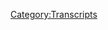 {{DEFAULTSORT:
    #_TRANSCRIPT_0360:October 23, 2019
}}{{Transcript
    | title         = [[360: October 23, 2019]]
    | caption       = [https://knowledgefight.libsyn.com/knowledge-fight-october-23-2019 Listen to this episode on Libsyn]
    | episodeNumber = [[360: October 23, 2019|360]]
    | length        = 02:12:20
}}

{{MessageBox
    | header     = Warning: Bot Generated Content
    | text       = This transcript was automatically generated by transcription software and likely contains many mistakes and misattributions. Please check the audio for definitive quotes, attribution, and context.
    | image      = N3yvass4myg91.webp
    | imagewidth = 50px
    | id         = warning
}}

{{TranscriptBlock
    | name      = Unknown Speaker
    | timestamp = 00:00:00.000
    | text      = I'm sick of them posing as if they're the good guys, saying we are the bad guys, a knowledge
}}

{{TranscriptBlock
    | name      = Unknown Speaker
    | timestamp = 00:00:23.359
    | text      = fight.
}}

{{TranscriptBlock
    | name      = Unknown Speaker
    | timestamp = 00:00:24.359
    | text      = I'm sick of them posing as if they're the good guys, saying we are the bad guys, a knowledge
}}

{{TranscriptBlock
    | name      = Unknown Speaker
    | timestamp = 00:00:31.359
    | text      = fight.
}}

{{TranscriptBlock
    | name      = Unknown Speaker
    | timestamp = 00:00:32.359
    | text      = Dan and George, knowledge fight.
}}

{{TranscriptBlock
    | name      = Unknown Speaker
    | timestamp = 00:00:33.359
    | text      = Rettler, Rettler, Rettler.
}}

{{TranscriptBlock
    | name      = Unknown Speaker
    | timestamp = 00:00:34.359
    | text      = I need, I need money.
}}

{{TranscriptBlock
    | name      = Unknown Speaker
    | timestamp = 00:00:35.359
    | text      = Rettler, Rettler, Rettler, Rettler.
}}

{{TranscriptBlock
    | name      = Unknown Speaker
    | timestamp = 00:00:36.359
    | text      = Andy and Kansas, Andy and Kansas.
}}

{{TranscriptBlock
    | name      = Unknown Speaker
    | timestamp = 00:00:37.359
    | text      = Stop it.
}}

{{TranscriptBlock
    | name      = Unknown Speaker
    | timestamp = 00:00:38.359
    | text      = Andy and Kansas, Andy and Kansas.
}}

{{TranscriptBlock
    | name      = Unknown Speaker
    | timestamp = 00:00:39.359
    | text      = It's time to pray.
}}

{{TranscriptBlock
    | name      = Unknown Speaker
    | timestamp = 00:00:40.359
    | text      = Andy and Kansas, you're on the air.
}}

{{TranscriptBlock
    | name      = Unknown Speaker
    | timestamp = 00:00:41.359
    | text      = Thanks for holding us.
}}

{{TranscriptBlock
    | name      = Unknown Speaker
    | timestamp = 00:00:42.359
    | text      = Hello, Alex.
}}

{{TranscriptBlock
    | name      = Unknown Speaker
    | timestamp = 00:00:43.359
    | text      = I'm a first-time caller.
}}

{{TranscriptBlock
    | name      = Unknown Speaker
    | timestamp = 00:00:44.359
    | text      = I'm a huge fan.
}}

{{TranscriptBlock
    | name      = Unknown Speaker
    | timestamp = 00:00:45.359
    | text      = I love your work.
}}

{{TranscriptBlock
    | name      = Unknown Speaker
    | timestamp = 00:00:46.359
    | text      = Knowledge fight.
}}

{{TranscriptBlock
    | name      = Unknown Speaker
    | timestamp = 00:00:47.359
    | text      = Knowledgefight.com.
}}

{{TranscriptBlock
    | name      = Unknown Speaker
    | timestamp = 00:00:59.359
    | text      = I love you.
}}

{{TranscriptBlock
    | name      = Unknown Speaker
    | timestamp = 00:01:00.359
    | text      = Hey, everybody.
}}

{{TranscriptBlock
    | name      = Unknown Speaker
    | timestamp = 00:01:01.359
    | text      = Welcome back to Knowledge Fight.
}}

{{TranscriptBlock
    | name      = Unknown Speaker
    | timestamp = 00:01:02.359
    | text      = I'm Dan.
}}

{{TranscriptBlock
    | name      = Unknown Speaker
    | timestamp = 00:01:03.359
    | text      = I'm Jordan.
}}

{{TranscriptBlock
    | name      = Unknown Speaker
    | timestamp = 00:01:04.359
    | text      = We're a couple dudes.
}}

{{TranscriptBlock
    | name      = Unknown Speaker
    | timestamp = 00:01:05.359
    | text      = I like to sit around and drink novelty beverages and talk a little bit about Alex Jones.
}}

{{TranscriptBlock
    | name      = Unknown Speaker
    | timestamp = 00:01:06.640
    | text      = Indeed we are, Dan.
}}

{{TranscriptBlock
    | name      = Unknown Speaker
    | timestamp = 00:01:08.359
    | text      = Jordan.
}}

{{TranscriptBlock
    | name      = Unknown Speaker
    | timestamp = 00:01:09.359
    | text      = Dan?
}}

{{TranscriptBlock
    | name      = Unknown Speaker
    | timestamp = 00:01:10.359
    | text      = What's up, Jordan?
}}

{{TranscriptBlock
    | name      = Unknown Speaker
    | timestamp = 00:01:11.359
    | text      = Let me ask you this.
}}

{{TranscriptBlock
    | name      = Unknown Speaker
    | timestamp = 00:01:12.359
    | text      = I'd love to hear a question, but actually I have a question that I hope you'll ask.
}}

{{TranscriptBlock
    | name      = Unknown Speaker
    | timestamp = 00:01:14.680
    | text      = I'm really... This is a weird situation because it's something I want to talk about and I
}}

{{TranscriptBlock
    | name      = Unknown Speaker
    | timestamp = 00:01:19.640
    | text      = want you to ask your question, but there's a real big part of me that hopes it's a very
}}

{{TranscriptBlock
    | name      = Unknown Speaker
    | timestamp = 00:01:23.560
    | text      = specific question that I don't think you're going to ask.
}}

{{TranscriptBlock
    | name      = Unknown Speaker
    | timestamp = 00:01:27.640
    | text      = There are... I'm going to go with roughly an infinite number of questions.
}}

{{TranscriptBlock
    | name      = Unknown Speaker
    | timestamp = 00:01:31.959
    | text      = You bet there are.
}}

{{TranscriptBlock
    | name      = Unknown Speaker
    | timestamp = 00:01:32.959
    | text      = It would be very difficult, but look directly into my eyes.
}}

{{TranscriptBlock
    | name      = Unknown Speaker
    | timestamp = 00:01:37.219
    | text      = We're doing this right here.
}}

{{TranscriptBlock
    | name      = Unknown Speaker
    | timestamp = 00:01:38.219
    | text      = We're mind-melding.
}}

{{TranscriptBlock
    | name      = Unknown Speaker
    | timestamp = 00:01:39.219
    | text      = Okay.
}}

{{TranscriptBlock
    | name      = Unknown Speaker
    | timestamp = 00:01:40.219
    | text      = All right.
}}

{{TranscriptBlock
    | name      = Unknown Speaker
    | timestamp = 00:01:41.219
    | text      = All right.
}}

{{TranscriptBlock
    | name      = Unknown Speaker
    | timestamp = 00:01:42.219
    | text      = Do you get it?
}}

{{TranscriptBlock
    | name      = Unknown Speaker
    | timestamp = 00:01:43.219
    | text      = No.
}}

{{TranscriptBlock
    | name      = Unknown Speaker
    | timestamp = 00:01:44.219
    | text      = I have no idea.
}}

{{TranscriptBlock
    | name      = Unknown Speaker
    | timestamp = 00:01:45.219
    | text      = What do you want to talk about?
}}

{{TranscriptBlock
    | name      = Unknown Speaker
    | timestamp = 00:01:46.219
    | text      = No, that's not your question.
}}

{{TranscriptBlock
    | name      = Unknown Speaker
    | timestamp = 00:01:47.219
    | text      = What's your question?
}}

{{TranscriptBlock
    | name      = Unknown Speaker
    | timestamp = 00:01:48.219
    | text      = Have you ever caught somebody in a lie and told them to their face?
}}

{{TranscriptBlock
    | name      = Unknown Speaker
    | timestamp = 00:01:51.719
    | text      = Yeah, probably.
}}

{{TranscriptBlock
    | name      = Unknown Speaker
    | timestamp = 00:01:52.719
    | text      = I mean, obviously we catch people in lies all the time.
}}

{{TranscriptBlock
    | name      = Unknown Speaker
    | timestamp = 00:01:55.120
    | text      = Yeah, probably.
}}

{{TranscriptBlock
    | name      = Unknown Speaker
    | timestamp = 00:01:56.120
    | text      = That's our show.
}}

{{TranscriptBlock
    | name      = Unknown Speaker
    | timestamp = 00:01:57.120
    | text      = I'm not sure it's an interesting story.
}}

{{TranscriptBlock
    | name      = Unknown Speaker
    | timestamp = 00:01:58.120
    | text      = What I'd rather talk about is- There we go.
}}

{{TranscriptBlock
    | name      = Unknown Speaker
    | timestamp = 00:02:00.480
    | text      = I'm not worried about it.
}}

{{TranscriptBlock
    | name      = Unknown Speaker
    | timestamp = 00:02:04.120
    | text      = This is a foregone conclusion the moment you said I wanted to talk about something.
}}

{{TranscriptBlock
    | name      = Unknown Speaker
    | timestamp = 00:02:08.439
    | text      = I don't know why you bothered.
}}

{{TranscriptBlock
    | name      = Unknown Speaker
    | timestamp = 00:02:10.039
    | text      = I need to just tell you about this, Jordan.
}}

{{TranscriptBlock
    | name      = Unknown Speaker
    | timestamp = 00:02:11.680
    | text      = We could have talked about this question later.
}}

{{TranscriptBlock
    | name      = Unknown Speaker
    | timestamp = 00:02:13.520
    | text      = We could have saved it.
}}

{{TranscriptBlock
    | name      = Unknown Speaker
    | timestamp = 00:02:14.520
    | text      = Yeah, probably.
}}

{{TranscriptBlock
    | name      = Unknown Speaker
    | timestamp = 00:02:15.520
    | text      = Yeah.
}}

{{TranscriptBlock
    | name      = Unknown Speaker
    | timestamp = 00:02:16.520
    | text      = Look, man, I've been spending the morning before we record.
}}

{{TranscriptBlock
    | name      = Unknown Speaker
    | timestamp = 00:02:19.000
    | text      = I had a little bit of downtime because I got most of the episode prepared last night.
}}

{{TranscriptBlock
    | name      = Unknown Speaker
    | timestamp = 00:02:22.400
    | text      = Sure.
}}

{{TranscriptBlock
    | name      = Unknown Speaker
    | timestamp = 00:02:23.400
    | text      = I was sitting around waiting for you to show up over at the studio and I started exploring
}}

{{TranscriptBlock
    | name      = Unknown Speaker
    | timestamp = 00:02:27.659
    | text      = a few things.
}}

{{TranscriptBlock
    | name      = Unknown Speaker
    | timestamp = 00:02:29.960
    | text      = I think I've discovered a genre of music that might be right in my wheelhouse.
}}

{{TranscriptBlock
    | name      = Unknown Speaker
    | timestamp = 00:02:35.400
    | text      = Okay.
}}

{{TranscriptBlock
    | name      = Unknown Speaker
    | timestamp = 00:02:36.400
    | text      = And this, Jordan- Boring?
}}

{{TranscriptBlock
    | name      = Unknown Speaker
    | timestamp = 00:02:38.400
    | text      = Probably.
}}

{{TranscriptBlock
    | name      = Unknown Speaker
    | timestamp = 00:02:39.400
    | text      = Re-imaginings of Phil Collins songs.
}}

{{TranscriptBlock
    | name      = Unknown Speaker
    | timestamp = 00:02:42.400
    | text      = Okay.
}}

{{TranscriptBlock
    | name      = Unknown Speaker
    | timestamp = 00:02:43.400
    | text      = There we go.
}}

{{TranscriptBlock
    | name      = Unknown Speaker
    | timestamp = 00:02:44.400
    | text      = That's- The canon is fantastic.
}}

{{TranscriptBlock
    | name      = Unknown Speaker
    | timestamp = 00:02:47.280
    | text      = Sure it is.
}}

{{TranscriptBlock
    | name      = Unknown Speaker
    | timestamp = 00:02:48.280
    | text      = I mean, we're talking about disturbed land of confusion.
}}

{{TranscriptBlock
    | name      = Unknown Speaker
    | timestamp = 00:02:52.159
    | text      = No, everybody thinks Phil Collins is great.
}}

{{TranscriptBlock
    | name      = Unknown Speaker
    | timestamp = 00:02:55.159
    | text      = Granted, that's Genesis, not Phil Collins, but it's Phil Collins singing.
}}

{{TranscriptBlock
    | name      = Unknown Speaker
    | timestamp = 00:02:58.919
    | text      = And Bone Thugs and Harmony, Take Me Home.
}}

{{TranscriptBlock
    | name      = Unknown Speaker
    | timestamp = 00:03:01.199
    | text      = Right.
}}

{{TranscriptBlock
    | name      = Unknown Speaker
    | timestamp = 00:03:02.199
    | text      = Holy shit.
}}

{{TranscriptBlock
    | name      = Unknown Speaker
    | timestamp = 00:03:03.199
    | text      = I really feel like I've talked about this in the past.
}}

{{TranscriptBlock
    | name      = Unknown Speaker
    | timestamp = 00:03:04.840
    | text      = It might just be a re-discovering.
}}

{{TranscriptBlock
    | name      = Unknown Speaker
    | timestamp = 00:03:08.159
    | text      = I've never heard of it before.
}}

{{TranscriptBlock
    | name      = Unknown Speaker
    | timestamp = 00:03:09.800
    | text      = Who's re-discovering these tracks?
}}

{{TranscriptBlock
    | name      = Unknown Speaker
    | timestamp = 00:03:12.120
    | text      = I'm re-discovering my love of these re-imaginings of Phil Collins songs.
}}

{{TranscriptBlock
    | name      = Unknown Speaker
    | timestamp = 00:03:15.560
    | text      = Who's re-imaginings?
}}

{{TranscriptBlock
    | name      = Unknown Speaker
    | timestamp = 00:03:16.560
    | text      = Disturbed land of confusion.
}}

{{TranscriptBlock
    | name      = Unknown Speaker
    | timestamp = 00:03:17.560
    | text      = Oh.
}}

{{TranscriptBlock
    | name      = Unknown Speaker
    | timestamp = 00:03:18.560
    | text      = Oh shit.
}}

{{TranscriptBlock
    | name      = Unknown Speaker
    | timestamp = 00:03:19.560
    | text      = It's a great remake of a Genesis song.
}}

{{TranscriptBlock
    | name      = Unknown Speaker
    | timestamp = 00:03:21.879
    | text      = And then Bone Thugs and Harmony did Take Me Home.
}}

{{TranscriptBlock
    | name      = Unknown Speaker
    | timestamp = 00:03:24.240
    | text      = Yeah.
}}

{{TranscriptBlock
    | name      = Unknown Speaker
    | timestamp = 00:03:25.240
    | text      = Yeah, yeah, yeah, yeah.
}}

{{TranscriptBlock
    | name      = Unknown Speaker
    | timestamp = 00:03:26.240
    | text      = It got Phil Collins to do it with them.
}}

{{TranscriptBlock
    | name      = Unknown Speaker
    | timestamp = 00:03:27.639
    | text      = Right.
}}

{{TranscriptBlock
    | name      = Unknown Speaker
    | timestamp = 00:03:28.639
    | text      = He's in the video and everything.
}}

{{TranscriptBlock
    | name      = Unknown Speaker
    | timestamp = 00:03:29.639
    | text      = He's walking around with crazy lazy and wish.
}}

{{TranscriptBlock
    | name      = Unknown Speaker
    | timestamp = 00:03:31.879
    | text      = Yeah, yeah, yeah, yeah.
}}

{{TranscriptBlock
    | name      = Unknown Speaker
    | timestamp = 00:03:33.400
    | text      = It's fantastic.
}}

{{TranscriptBlock
    | name      = Unknown Speaker
    | timestamp = 00:03:34.400
    | text      = Anyway, I went on a real rabbit hole of- Let's see if this is as good as I remember.
}}

{{TranscriptBlock
    | name      = Unknown Speaker
    | timestamp = 00:03:38.800
    | text      = I started listening to a bunch of the I Got The Hook Up soundtrack.
}}

{{TranscriptBlock
    | name      = Unknown Speaker
    | timestamp = 00:03:41.639
    | text      = Oh man.
}}

{{TranscriptBlock
    | name      = Unknown Speaker
    | timestamp = 00:03:42.639
    | text      = Pretty good stuff on there.
}}

{{TranscriptBlock
    | name      = Unknown Speaker
    | timestamp = 00:03:43.759
    | text      = Like C-Murder song, Would You Hesitate, Great Track, Hateball and MJG showing up.
}}

{{TranscriptBlock
    | name      = Unknown Speaker
    | timestamp = 00:03:50.280
    | text      = Then that started me going down a road of like, C-Murder's still in prison?
}}

{{TranscriptBlock
    | name      = Unknown Speaker
    | timestamp = 00:03:53.919
    | text      = Yeah, I mean he committed murder.
}}

{{TranscriptBlock
    | name      = Unknown Speaker
    | timestamp = 00:03:56.319
    | text      = Yeah, but two of the witnesses in his trial have recently recanted their testimony.
}}

{{TranscriptBlock
    | name      = Unknown Speaker
    | timestamp = 00:04:00.800
    | text      = Oh, really?
}}

{{TranscriptBlock
    | name      = Unknown Speaker
    | timestamp = 00:04:01.800
    | text      = Yeah, and they won't give him a new trial.
}}

{{TranscriptBlock
    | name      = Unknown Speaker
    | timestamp = 00:04:03.120
    | text      = No shit.
}}

{{TranscriptBlock
    | name      = Unknown Speaker
    | timestamp = 00:04:04.120
    | text      = Crazy.
}}

{{TranscriptBlock
    | name      = Unknown Speaker
    | timestamp = 00:04:05.120
    | text      = Yeah.
}}

{{TranscriptBlock
    | name      = Unknown Speaker
    | timestamp = 00:04:06.120
    | text      = Anyway, probably should get a new trial for C-Murder.
}}

{{TranscriptBlock
    | name      = Unknown Speaker
    | timestamp = 00:04:07.120
    | text      = Yeah, no kidding.
}}

{{TranscriptBlock
    | name      = Unknown Speaker
    | timestamp = 00:04:08.120
    | text      = This is why we shouldn't record this early.
}}

{{TranscriptBlock
    | name      = Unknown Speaker
    | timestamp = 00:04:10.199
    | text      = We got to do something, all right?
}}

{{TranscriptBlock
    | name      = Unknown Speaker
    | timestamp = 00:04:11.680
    | text      = We're going to stop recording, we're going to get C-Murder out, and then we're going
}}

{{TranscriptBlock
    | name      = Unknown Speaker
    | timestamp = 00:04:15.360
    | text      = to come right back.
}}

{{TranscriptBlock
    | name      = Unknown Speaker
    | timestamp = 00:04:16.360
    | text      = I'm not sure if I want to get him out, but I think we should take another look at it.
}}

{{TranscriptBlock
    | name      = Unknown Speaker
    | timestamp = 00:04:19.120
    | text      = We should take another look at it.
}}

{{TranscriptBlock
    | name      = Unknown Speaker
    | timestamp = 00:04:20.839
    | text      = His name is C-Murder.
}}

{{TranscriptBlock
    | name      = Unknown Speaker
    | timestamp = 00:04:21.839
    | text      = No, that is true.
}}

{{TranscriptBlock
    | name      = Unknown Speaker
    | timestamp = 00:04:23.600
    | text      = That is true.
}}

{{TranscriptBlock
    | name      = Unknown Speaker
    | timestamp = 00:04:25.519
    | text      = That was admissible in court.
}}

{{TranscriptBlock
    | name      = Unknown Speaker
    | timestamp = 00:04:27.639
    | text      = I don't know.
}}

{{TranscriptBlock
    | name      = Unknown Speaker
    | timestamp = 00:04:29.240
    | text      = Anyway, Jordan, we're here.
}}

{{TranscriptBlock
    | name      = Unknown Speaker
    | timestamp = 00:04:30.639
    | text      = It's early.
}}

{{TranscriptBlock
    | name      = Unknown Speaker
    | timestamp = 00:04:31.639
    | text      = Would you say that the witnesses no longer see murder?
}}

{{TranscriptBlock
    | name      = Unknown Speaker
    | timestamp = 00:04:34.519
    | text      = Yeah, they claim that they did not see a murder.
}}

{{TranscriptBlock
    | name      = Unknown Speaker
    | timestamp = 00:04:37.360
    | text      = That is correct.
}}

{{TranscriptBlock
    | name      = Unknown Speaker
    | timestamp = 00:04:38.360
    | text      = There you go.
}}

{{TranscriptBlock
    | name      = Unknown Speaker
    | timestamp = 00:04:39.360
    | text      = Jordan, this is a podcast where I have the questionable musical tastes, and I know a
}}

{{TranscriptBlock
    | name      = Unknown Speaker
    | timestamp = 00:04:45.120
    | text      = lot about Alex Jones.
}}

{{TranscriptBlock
    | name      = Unknown Speaker
    | timestamp = 00:04:47.720
    | text      = And I regretfully have to participate in both.
}}

{{TranscriptBlock
    | name      = Unknown Speaker
    | timestamp = 00:04:50.800
    | text      = And we shouldn't record this early in the morning.
}}

{{TranscriptBlock
    | name      = Unknown Speaker
    | timestamp = 00:04:54.279
    | text      = We are all over the place.
}}

{{TranscriptBlock
    | name      = Unknown Speaker
    | timestamp = 00:04:56.879
    | text      = But we have a bit of business to do here, and that is talk about Alex Jones.
}}

{{TranscriptBlock
    | name      = Unknown Speaker
    | timestamp = 00:05:03.120
    | text      = We're back in 2013, right?
}}

{{TranscriptBlock
    | name      = Unknown Speaker
    | timestamp = 00:05:04.120
    | text      = No.
}}

{{TranscriptBlock
    | name      = Unknown Speaker
    | timestamp = 00:05:05.120
    | text      = No.
}}

{{TranscriptBlock
    | name      = Unknown Speaker
    | timestamp = 00:05:06.120
    | text      = We are in the present day.
}}

{{TranscriptBlock
    | name      = Unknown Speaker
    | timestamp = 00:05:07.120
    | text      = No shit.
}}

{{TranscriptBlock
    | name      = Unknown Speaker
    | timestamp = 00:05:08.120
    | text      = We are in the 2013 episode, except on Mondays, because they don't have enough time between
}}

{{TranscriptBlock
    | name      = Unknown Speaker
    | timestamp = 00:05:11.120
    | text      = episodes on Wednesday and Friday to do all the reading that's required and all the stuff.
}}

{{TranscriptBlock
    | name      = Unknown Speaker
    | timestamp = 00:05:17.879
    | text      = So those take a lot longer than these normal day episodes.
}}

{{TranscriptBlock
    | name      = Unknown Speaker
    | timestamp = 00:05:22.399
    | text      = Most of Alex's present day narratives and stuff are pretty easy to deconstruct.
}}

{{TranscriptBlock
    | name      = Unknown Speaker
    | timestamp = 00:05:26.600
    | text      = Yeah, bang that out in a few hours, you're good to go.
}}

{{TranscriptBlock
    | name      = Unknown Speaker
    | timestamp = 00:05:29.360
    | text      = Whereas with Alex's, especially around this Boston bombing period, that is stuff where
}}

{{TranscriptBlock
    | name      = Unknown Speaker
    | timestamp = 00:05:35.160
    | text      = two minutes of his show might take me an hour and a half to get through, just because he'll
}}

{{TranscriptBlock
    | name      = Unknown Speaker
    | timestamp = 00:05:40.720
    | text      = lie about something and that requires a ton of reading.
}}

{{TranscriptBlock
    | name      = Unknown Speaker
    | timestamp = 00:05:45.600
    | text      = But we will be back in 2013 for Monday.
}}

{{TranscriptBlock
    | name      = Unknown Speaker
    | timestamp = 00:05:47.319
    | text      = I consider the Coast to Coast episode from Wednesday to be our 2013 episode of the week.
}}

{{TranscriptBlock
    | name      = Unknown Speaker
    | timestamp = 00:05:52.480
    | text      = Okay.
}}

{{TranscriptBlock
    | name      = Unknown Speaker
    | timestamp = 00:05:53.480
    | text      = Because that does add to the...
}}

{{TranscriptBlock
    | name      = Unknown Speaker
    | timestamp = 00:05:54.480
    | text      = We got both Wacky and 2013 out in the same episode.
}}

{{TranscriptBlock
    | name      = Unknown Speaker
    | timestamp = 00:05:57.439
    | text      = That's great stuff.
}}

{{TranscriptBlock
    | name      = Unknown Speaker
    | timestamp = 00:05:58.439
    | text      = Yeah, because it does add to the sort of canon of our understanding.
}}

{{TranscriptBlock
    | name      = Unknown Speaker
    | timestamp = 00:06:01.959
    | text      = Yeah, yeah, yeah.
}}

{{TranscriptBlock
    | name      = Unknown Speaker
    | timestamp = 00:06:02.959
    | text      = No, we're doing a present day episode today.
}}

{{TranscriptBlock
    | name      = Unknown Speaker
    | timestamp = 00:06:04.480
    | text      = We're doing October 23rd, 2019, which is Wednesday.
}}

{{TranscriptBlock
    | name      = Unknown Speaker
    | timestamp = 00:06:09.199
    | text      = And hey, man, there's some silly shit going on.
}}

{{TranscriptBlock
    | name      = Unknown Speaker
    | timestamp = 00:06:11.480
    | text      = Naturally.
}}

{{TranscriptBlock
    | name      = Unknown Speaker
    | timestamp = 00:06:12.480
    | text      = There's some bad stuff going on.
}}

{{TranscriptBlock
    | name      = Unknown Speaker
    | timestamp = 00:06:13.600
    | text      = Of course.
}}

{{TranscriptBlock
    | name      = Unknown Speaker
    | timestamp = 00:06:14.600
    | text      = And Alex has both of his lawyers as guests.
}}

{{TranscriptBlock
    | name      = Unknown Speaker
    | timestamp = 00:06:18.639
    | text      = That cannot be true.
}}

{{TranscriptBlock
    | name      = Unknown Speaker
    | timestamp = 00:06:21.079
    | text      = Jesus Christ.
}}

{{TranscriptBlock
    | name      = Unknown Speaker
    | timestamp = 00:06:22.079
    | text      = I'm not sure I've seen an episode where both of his lawyers have come on on the same episode.
}}

{{TranscriptBlock
    | name      = Unknown Speaker
    | timestamp = 00:06:26.759
    | text      = Are they physically there or...
}}

{{TranscriptBlock
    | name      = Unknown Speaker
    | timestamp = 00:06:28.160
    | text      = No, no.
}}

{{TranscriptBlock
    | name      = Unknown Speaker
    | timestamp = 00:06:29.160
    | text      = Okay.
}}

{{TranscriptBlock
    | name      = Unknown Speaker
    | timestamp = 00:06:30.160
    | text      = All right.
}}

{{TranscriptBlock
    | name      = Unknown Speaker
    | timestamp = 00:06:31.160
    | text      = Paddis calls in.
}}

{{TranscriptBlock
    | name      = Unknown Speaker
    | timestamp = 00:06:32.160
    | text      = Norm Paddis calls in and Barnes is in studio.
}}

{{TranscriptBlock
    | name      = Unknown Speaker
    | timestamp = 00:06:34.160
    | text      = Yeah, of course.
}}

{{TranscriptBlock
    | name      = Unknown Speaker
    | timestamp = 00:06:35.160
    | text      = Barnes is there.
}}

{{TranscriptBlock
    | name      = Unknown Speaker
    | timestamp = 00:06:36.160
    | text      = Yeah.
}}

{{TranscriptBlock
    | name      = Unknown Speaker
    | timestamp = 00:06:37.160
    | text      = He's more eager for the fray.
}}

{{TranscriptBlock
    | name      = Unknown Speaker
    | timestamp = 00:06:38.160
    | text      = Barnes is not busy.
}}

{{TranscriptBlock
    | name      = Unknown Speaker
    | timestamp = 00:06:39.160
    | text      = Although, we're going to have to have a conversation at the end of this episode about which of
}}

{{TranscriptBlock
    | name      = Unknown Speaker
    | timestamp = 00:06:44.399
    | text      = them comes off worse because both of them do something that is, each in its own way,
}}

{{TranscriptBlock
    | name      = Unknown Speaker
    | timestamp = 00:06:51.319
    | text      = pretty fucked up.
}}

{{TranscriptBlock
    | name      = Unknown Speaker
    | timestamp = 00:06:52.319
    | text      = Okay.
}}

{{TranscriptBlock
    | name      = Unknown Speaker
    | timestamp = 00:06:53.319
    | text      = All right.
}}

{{TranscriptBlock
    | name      = Unknown Speaker
    | timestamp = 00:06:54.319
    | text      = All right.
}}

{{TranscriptBlock
    | name      = Unknown Speaker
    | timestamp = 00:06:55.319
    | text      = Oh, boy.
}}

{{TranscriptBlock
    | name      = Unknown Speaker
    | timestamp = 00:06:56.319
    | text      = We'll get to that here in a moment.
}}

{{TranscriptBlock
    | name      = Unknown Speaker
    | timestamp = 00:06:57.319
    | text      = But before we do, Jordan, we're going to take a moment to say thank you to some folks who
}}

{{TranscriptBlock
    | name      = Unknown Speaker
    | timestamp = 00:06:58.319
    | text      = have signed up and are supporting the show.
}}

{{TranscriptBlock
    | name      = Unknown Speaker
    | timestamp = 00:07:00.720
    | text      = So first, Jackie, thank you so much.
}}

{{TranscriptBlock
    | name      = Unknown Speaker
    | timestamp = 00:07:08.560
    | text      = You are now a policy wonk.
}}

{{TranscriptBlock
    | name      = Unknown Speaker
    | timestamp = 00:07:11.040
    | text      = Thank you, Jackie!
}}

{{TranscriptBlock
    | name      = Unknown Speaker
    | timestamp = 00:07:12.379
    | text      = I'm a policy wonk!
}}

{{TranscriptBlock
    | name      = Unknown Speaker
    | timestamp = 00:07:15.259
    | text      = Thank you, Jackie.
}}

{{TranscriptBlock
    | name      = Unknown Speaker
    | timestamp = 00:07:16.259
    | text      = Next, Flexmontelo, thank you so much.
}}

{{TranscriptBlock
    | name      = Unknown Speaker
    | timestamp = 00:07:17.240
    | text      = You are now a policy wonk.
}}

{{TranscriptBlock
    | name      = Unknown Speaker
    | timestamp = 00:07:18.240
    | text      = I'm a policy wonk.
}}

{{TranscriptBlock
    | name      = Unknown Speaker
    | timestamp = 00:07:19.279
    | text      = I'm a policy wonk.
}}

{{TranscriptBlock
    | name      = Unknown Speaker
    | timestamp = 00:07:20.319
    | text      = Thank you so much, Flexmontelo.
}}

{{TranscriptBlock
    | name      = Unknown Speaker
    | timestamp = 00:07:21.959
    | text      = Next, Brent from the None Dare Call It Ordinary podcast, thank you so much.
}}

{{TranscriptBlock
    | name      = Unknown Speaker
    | timestamp = 00:07:27.899
    | text      = You are now a policy wonk.
}}

{{TranscriptBlock
    | name      = Unknown Speaker
    | timestamp = 00:07:29.399
    | text      = I'm a policy wonk.
}}

{{TranscriptBlock
    | name      = Unknown Speaker
    | timestamp = 00:07:30.399
    | text      = Hey, Mick and Alice.
}}

{{TranscriptBlock
    | name      = Unknown Speaker
    | timestamp = 00:07:32.399
    | text      = And then finally, I'd like to say thank you to a couple of people who have signed up on
}}

{{TranscriptBlock
    | name      = Unknown Speaker
    | timestamp = 00:07:35.160
    | text      = an elevated level.
}}

{{TranscriptBlock
    | name      = Unknown Speaker
    | timestamp = 00:07:36.160
    | text      = We appreciate it very much.
}}

{{TranscriptBlock
    | name      = Unknown Speaker
    | timestamp = 00:07:37.519
    | text      = So first of all, Josiah, thank you so much.
}}

{{TranscriptBlock
    | name      = Unknown Speaker
    | timestamp = 00:07:40.040
    | text      = You are now a technocrat.
}}

{{TranscriptBlock
    | name      = Unknown Speaker
    | timestamp = 00:07:42.560
    | text      = And thank you so much, Reverend Dr. Peter Anomaly.
}}

{{TranscriptBlock
    | name      = Unknown Speaker
    | timestamp = 00:07:46.459
    | text      = You are now a technocrat.
}}

{{TranscriptBlock
    | name      = Unknown Speaker
    | timestamp = 00:07:48.040
    | text      = I'm a policy wonk.
}}

{{TranscriptBlock
    | name      = Unknown Speaker
    | timestamp = 00:07:49.040
    | text      = Crikey, mate.
}}

{{TranscriptBlock
    | name      = Unknown Speaker
    | timestamp = 00:07:50.040
    | text      = That's fantastic.
}}

{{TranscriptBlock
    | name      = Unknown Speaker
    | timestamp = 00:07:51.040
    | text      = Have yourself a brew.
}}

{{TranscriptBlock
    | name      = Unknown Speaker
    | timestamp = 00:07:52.040
    | text      = How's your 401k doing, bro?
}}

{{TranscriptBlock
    | name      = Unknown Speaker
    | timestamp = 00:07:53.600
    | text      = All right, we gotta go full tilt boogie on this, Watson, all right?
}}

{{TranscriptBlock
    | name      = Unknown Speaker
    | timestamp = 00:07:56.360
    | text      = Let's just get down to business.
}}

{{TranscriptBlock
    | name      = Unknown Speaker
    | timestamp = 00:07:57.879
    | text      = We ain't making that money off that heroin.
}}

{{TranscriptBlock
    | name      = Unknown Speaker
    | timestamp = 00:07:59.959
    | text      = Why you pimps so good?
}}

{{TranscriptBlock
    | name      = Unknown Speaker
    | timestamp = 00:08:01.879
    | text      = My neck is freakishly large.
}}

{{TranscriptBlock
    | name      = Unknown Speaker
    | timestamp = 00:08:03.519
    | text      = I declare info war on you.
}}

{{TranscriptBlock
    | name      = Unknown Speaker
    | timestamp = 00:08:06.480
    | text      = Thank you so much, Josiah and Reverend Dr. Peter Anomaly.
}}

{{TranscriptBlock
    | name      = Unknown Speaker
    | timestamp = 00:08:10.199
    | text      = Yes, thank you very much to the both of you.
}}

{{TranscriptBlock
    | name      = Unknown Speaker
    | timestamp = 00:08:12.279
    | text      = That last one sounds like a Philip K. Dick character.
}}

{{TranscriptBlock
    | name      = Unknown Speaker
    | timestamp = 00:08:15.600
    | text      = And maybe, I haven't gotten through all of his work yet.
}}

{{TranscriptBlock
    | name      = Unknown Speaker
    | timestamp = 00:08:17.800
    | text      = That is possible.
}}

{{TranscriptBlock
    | name      = Unknown Speaker
    | timestamp = 00:08:18.800
    | text      = Quite frankly, could be a PKD.
}}

{{TranscriptBlock
    | name      = Unknown Speaker
    | timestamp = 00:08:19.800
    | text      = Yeah, yeah, yeah.
}}

{{TranscriptBlock
    | name      = Unknown Speaker
    | timestamp = 00:08:20.800
    | text      = Reference.
}}

{{TranscriptBlock
    | name      = Unknown Speaker
    | timestamp = 00:08:21.800
    | text      = If you're out there listening and you're thinking, hey, I enjoy this show, I like what these
}}

{{TranscriptBlock
    | name      = Unknown Speaker
    | timestamp = 00:08:24.259
    | text      = gents do, I'd like to support it, you can do that by going to our website, knowledgebite.com,
}}

{{TranscriptBlock
    | name      = Unknown Speaker
    | timestamp = 00:08:28.079
    | text      = clicking the button that says support the show, we would appreciate it.
}}

{{TranscriptBlock
    | name      = Unknown Speaker
    | timestamp = 00:08:30.560
    | text      = It'd be very nice.
}}

{{TranscriptBlock
    | name      = Unknown Speaker
    | timestamp = 00:08:31.560
    | text      = So, Jordan, before we get into today's episode, I have perhaps one of my favorite out of context
}}

{{TranscriptBlock
    | name      = Unknown Speaker
    | timestamp = 00:08:37.720
    | text      = drops.
}}

{{TranscriptBlock
    | name      = Unknown Speaker
    | timestamp = 00:08:38.720
    | text      = If you play Bone Thugs in Harmony right now, I am going to be serious.
}}

{{TranscriptBlock
    | name      = Unknown Speaker
    | timestamp = 00:08:41.639
    | text      = Tick, tick, me, huh?
}}

{{TranscriptBlock
    | name      = Unknown Speaker
    | timestamp = 00:08:43.440
    | text      = No, this is a rare type of out of context drop that I just think is like, this could
}}

{{TranscriptBlock
    | name      = Unknown Speaker
    | timestamp = 00:08:50.720
    | text      = not be better.
}}

{{TranscriptBlock
    | name      = Unknown Speaker
    | timestamp = 00:08:52.120
    | text      = Okay.
}}

{{TranscriptBlock
    | name      = Unknown Speaker
    | timestamp = 00:08:53.120
    | text      = I mean, there might-
}}

{{TranscriptBlock
    | name      = Unknown Speaker
    | timestamp = 00:08:54.120
    | text      = There's no way to improve it, is what you're saying.
}}

{{TranscriptBlock
    | name      = Unknown Speaker
    | timestamp = 00:08:55.639
    | text      = Right, yeah, yeah.
}}

{{TranscriptBlock
    | name      = Unknown Speaker
    | timestamp = 00:08:56.639
    | text      = There's no better drop out there, but this drop is the ideal form of this drop.
}}

{{TranscriptBlock
    | name      = Unknown Speaker
    | timestamp = 00:09:01.480
    | text      = Gotcha, gotcha, gotcha.
}}

{{TranscriptBlock
    | name      = Unknown Speaker
    | timestamp = 00:09:02.480
    | text      = Now, what I'm about to say is incredibly obvious, and I'm not talking down to any of the viewers
}}

{{TranscriptBlock
    | name      = Unknown Speaker
    | timestamp = 00:09:08.080
    | text      = or any of the listeners, I'm just stating the facts.
}}

{{TranscriptBlock
    | name      = Unknown Speaker
    | timestamp = 00:09:10.000
    | text      = I own a chainsaw.
}}

{{TranscriptBlock
    | name      = Unknown Speaker
    | timestamp = 00:09:12.000
    | text      = Yep.
}}

{{TranscriptBlock
    | name      = Unknown Speaker
    | timestamp = 00:09:13.000
    | text      = I'm not condescending.
}}

{{TranscriptBlock
    | name      = Unknown Speaker
    | timestamp = 00:09:15.000
    | text      = I don't know how that could be condescending.
}}

{{TranscriptBlock
    | name      = Unknown Speaker
    | timestamp = 00:09:21.519
    | text      = I'm just stating the facts.
}}

{{TranscriptBlock
    | name      = Unknown Speaker
    | timestamp = 00:09:22.840
    | text      = Just I own a chainsaw.
}}

{{TranscriptBlock
    | name      = Unknown Speaker
    | timestamp = 00:09:25.840
    | text      = Oh, God, now if you've seen Mandy, now we need Nick Cage to fight Alex Jones in a chainsaw
}}

{{TranscriptBlock
    | name      = Unknown Speaker
    | timestamp = 00:09:35.120
    | text      = fight.
}}

{{TranscriptBlock
    | name      = Unknown Speaker
    | timestamp = 00:09:36.120
    | text      = That could-
}}

{{TranscriptBlock
    | name      = Unknown Speaker
    | timestamp = 00:09:37.120
    | text      = Perfect.
}}

{{TranscriptBlock
    | name      = Unknown Speaker
    | timestamp = 00:09:38.120
    | text      = Yeah, I know Alex-
}}

{{TranscriptBlock
    | name      = Unknown Speaker
    | timestamp = 00:09:39.120
    | text      = He owns one.
}}

{{TranscriptBlock
    | name      = Unknown Speaker
    | timestamp = 00:09:40.120
    | text      = He owns a chainsaw.
}}

{{TranscriptBlock
    | name      = Unknown Speaker
    | timestamp = 00:09:41.120
    | text      = Yeah.
}}

{{TranscriptBlock
    | name      = Unknown Speaker
    | timestamp = 00:09:42.120
    | text      = So, we jump in here.
}}

{{TranscriptBlock
    | name      = Unknown Speaker
    | timestamp = 00:09:43.120
    | text      = This is how Alex gets the old ball rolling.
}}

{{TranscriptBlock
    | name      = Unknown Speaker
    | timestamp = 00:09:47.759
    | text      = It's predictable.
}}

{{TranscriptBlock
    | name      = Unknown Speaker
    | timestamp = 00:09:48.759
    | text      = It's just, hey Trump, this impeachment thing is bullshit.
}}

{{TranscriptBlock
    | name      = Unknown Speaker
    | timestamp = 00:09:53.840
    | text      = Oh, okay.
}}

{{TranscriptBlock
    | name      = Unknown Speaker
    | timestamp = 00:09:54.840
    | text      = But we obviously have the latest developments taking place on a lot of different fronts.
}}

{{TranscriptBlock
    | name      = Unknown Speaker
    | timestamp = 00:10:10.039
    | text      = And we have the latest rerun of the whistleblower hoax with the diplomat, the lead diplomat,
}}

{{TranscriptBlock
    | name      = Unknown Speaker
    | timestamp = 00:10:20.279
    | text      = the ambassador to Ukraine saying he heard somebody say it was quid pro quo, just like
}}

{{TranscriptBlock
    | name      = Unknown Speaker
    | timestamp = 00:10:29.480
    | text      = the other fake whistleblowers whose names we can't know, lied and said that as well.
}}

{{TranscriptBlock
    | name      = Unknown Speaker
    | timestamp = 00:10:35.240
    | text      = And then even when he testified, Bill Taylor yesterday in his bombshell had to admit that
}}

{{TranscriptBlock
    | name      = Unknown Speaker
    | timestamp = 00:10:45.179
    | text      = when he got a call from the EU ambassador and told him that, he said, that's insane.
}}

{{TranscriptBlock
    | name      = Unknown Speaker
    | timestamp = 00:10:50.159
    | text      = Trump never said quid pro quo or that he better be given something.
}}

{{TranscriptBlock
    | name      = Unknown Speaker
    | timestamp = 00:10:54.860
    | text      = So you may notice that Alex is calling all this Ukraine business specifically as it relates
}}

{{TranscriptBlock
    | name      = Unknown Speaker
    | timestamp = 00:10:59.840
    | text      = to the impeachment inquiry a hoax.
}}

{{TranscriptBlock
    | name      = Unknown Speaker
    | timestamp = 00:11:01.519
    | text      = Yes.
}}

{{TranscriptBlock
    | name      = Unknown Speaker
    | timestamp = 00:11:02.519
    | text      = Yeah, yeah, yeah.
}}

{{TranscriptBlock
    | name      = Unknown Speaker
    | timestamp = 00:11:03.519
    | text      = You'd expect that from Alex.
}}

{{TranscriptBlock
    | name      = Unknown Speaker
    | timestamp = 00:11:04.519
    | text      = And I almost yawn when he opens a show like this.
}}

{{TranscriptBlock
    | name      = Unknown Speaker
    | timestamp = 00:11:05.879
    | text      = Right.
}}

{{TranscriptBlock
    | name      = Unknown Speaker
    | timestamp = 00:11:06.879
    | text      = It's just like, oh God, this again.
}}

{{TranscriptBlock
    | name      = Unknown Speaker
    | timestamp = 00:11:07.879
    | text      = Yeah.
}}

{{TranscriptBlock
    | name      = Unknown Speaker
    | timestamp = 00:11:08.879
    | text      = Weird that he doesn't start off the show talking about Mick Mulvaney's weird ass press conference
}}

{{TranscriptBlock
    | name      = Unknown Speaker
    | timestamp = 00:11:12.200
    | text      = from the other day.
}}

{{TranscriptBlock
    | name      = Unknown Speaker
    | timestamp = 00:11:13.200
    | text      = But you know, that would be-
}}

{{TranscriptBlock
    | name      = Unknown Speaker
    | timestamp = 00:11:15.159
    | text      = The one where Mick Mulvaney said Trump asked for a quid pro quo.
}}

{{TranscriptBlock
    | name      = Unknown Speaker
    | timestamp = 00:11:18.399
    | text      = We do that all the time.
}}

{{TranscriptBlock
    | name      = Unknown Speaker
    | timestamp = 00:11:19.399
    | text      = Right?
}}

{{TranscriptBlock
    | name      = Unknown Speaker
    | timestamp = 00:11:20.399
    | text      = Yeah.
}}

{{TranscriptBlock
    | name      = Unknown Speaker
    | timestamp = 00:11:21.399
    | text      = Get over it.
}}

{{TranscriptBlock
    | name      = Unknown Speaker
    | timestamp = 00:11:22.399
    | text      = Yeah, yeah, yeah.
}}

{{TranscriptBlock
    | name      = Unknown Speaker
    | timestamp = 00:11:23.399
    | text      = So he doesn't talk about that.
}}

{{TranscriptBlock
    | name      = Unknown Speaker
    | timestamp = 00:11:24.399
    | text      = It's a hoax.
}}

{{TranscriptBlock
    | name      = Unknown Speaker
    | timestamp = 00:11:25.399
    | text      = Even though they admitted they committed the crime.
}}

{{TranscriptBlock
    | name      = Unknown Speaker
    | timestamp = 00:11:26.399
    | text      = Gotcha.
}}

{{TranscriptBlock
    | name      = Unknown Speaker
    | timestamp = 00:11:27.399
    | text      = Well, I think that the reason is that would be a challenge.
}}

{{TranscriptBlock
    | name      = Unknown Speaker
    | timestamp = 00:11:29.399
    | text      = That would be really hard to do.
}}

{{TranscriptBlock
    | name      = Unknown Speaker
    | timestamp = 00:11:31.399
    | text      = Spinning that one, and I know that they, you know, Mulvaney's like walk back that and they
}}

{{TranscriptBlock
    | name      = Unknown Speaker
    | timestamp = 00:11:35.519
    | text      = tried to do some damage control and we'll have you.
}}

{{TranscriptBlock
    | name      = Unknown Speaker
    | timestamp = 00:11:38.320
    | text      = Fuck off.
}}

{{TranscriptBlock
    | name      = Unknown Speaker
    | timestamp = 00:11:39.320
    | text      = That shouldn't even be possible.
}}

{{TranscriptBlock
    | name      = Unknown Speaker
    | timestamp = 00:11:40.320
    | text      = Yeah.
}}

{{TranscriptBlock
    | name      = Unknown Speaker
    | timestamp = 00:11:41.320
    | text      = Alex isn't touching that one.
}}

{{TranscriptBlock
    | name      = Unknown Speaker
    | timestamp = 00:11:42.320
    | text      = Yeah.
}}

{{TranscriptBlock
    | name      = Unknown Speaker
    | timestamp = 00:11:43.320
    | text      = He's going ahead and maligning Bill Taylor.
}}

{{TranscriptBlock
    | name      = Unknown Speaker
    | timestamp = 00:11:45.879
    | text      = So anyway, Alex brings up that testimony.
}}

{{TranscriptBlock
    | name      = Unknown Speaker
    | timestamp = 00:11:48.080
    | text      = Bill Taylor is the top diplomat for the US and Ukraine.
}}

{{TranscriptBlock
    | name      = Unknown Speaker
    | timestamp = 00:11:52.440
    | text      = On Tuesday, Taylor spoke with the House committee members privately.
}}

{{TranscriptBlock
    | name      = Unknown Speaker
    | timestamp = 00:11:56.299
    | text      = So a lot of what he said in those conversations hasn't been released, but his 15-page opening
}}

{{TranscriptBlock
    | name      = Unknown Speaker
    | timestamp = 00:12:01.720
    | text      = statement is very public.
}}

{{TranscriptBlock
    | name      = Unknown Speaker
    | timestamp = 00:12:03.440
    | text      = And that's what Alex is calling his testimony.
}}

{{TranscriptBlock
    | name      = Unknown Speaker
    | timestamp = 00:12:06.500
    | text      = You get your first indication that Alex dismissively calling this testimony a bombshell.
}}

{{TranscriptBlock
    | name      = Unknown Speaker
    | timestamp = 00:12:10.200
    | text      = You're like, dude, it's a bombshell.
}}

{{TranscriptBlock
    | name      = Unknown Speaker
    | timestamp = 00:12:12.340
    | text      = That might be an indication that Alex is very scared of what this guy said.
}}

{{TranscriptBlock
    | name      = Unknown Speaker
    | timestamp = 00:12:15.759
    | text      = Because it was a bombshell.
}}

{{TranscriptBlock
    | name      = Unknown Speaker
    | timestamp = 00:12:17.000
    | text      = The first indication is on page one.
}}

{{TranscriptBlock
    | name      = Unknown Speaker
    | timestamp = 00:12:19.879
    | text      = Just because you can say it in a sarcastic voice does not make it not true.
}}

{{TranscriptBlock
    | name      = Unknown Speaker
    | timestamp = 00:12:23.639
    | text      = Yeah.
}}

{{TranscriptBlock
    | name      = Unknown Speaker
    | timestamp = 00:12:24.639
    | text      = It's like me saying, hey, that Bone Thugs and Phil Collins, it's a great song.
}}

{{TranscriptBlock
    | name      = Unknown Speaker
    | timestamp = 00:12:28.639
    | text      = Yeah, it's a good song.
}}

{{TranscriptBlock
    | name      = Unknown Speaker
    | timestamp = 00:12:29.799
    | text      = It is a good song.
}}

{{TranscriptBlock
    | name      = Unknown Speaker
    | timestamp = 00:12:30.799
    | text      = Exactly.
}}

{{TranscriptBlock
    | name      = Unknown Speaker
    | timestamp = 00:12:31.799
    | text      = So anyway, from page one, quote, our national security demands that this relationship with
}}

{{TranscriptBlock
    | name      = Unknown Speaker
    | timestamp = 00:12:35.720
    | text      = the US and Ukraine remains strong.
}}

{{TranscriptBlock
    | name      = Unknown Speaker
    | timestamp = 00:12:38.039
    | text      = However, in August and September of this year, I became increasingly concerned that our relationship
}}

{{TranscriptBlock
    | name      = Unknown Speaker
    | timestamp = 00:12:42.679
    | text      = with Ukraine was being fundamentally undermined by an irregular informal channel of US policy
}}

{{TranscriptBlock
    | name      = Unknown Speaker
    | timestamp = 00:12:47.480
    | text      = making and by the withholding of vital security assistance for domestic political reasons.
}}

{{TranscriptBlock
    | name      = Unknown Speaker
    | timestamp = 00:12:52.279
    | text      = Yeah.
}}

{{TranscriptBlock
    | name      = Unknown Speaker
    | timestamp = 00:12:53.279
    | text      = That sounds fake.
}}

{{TranscriptBlock
    | name      = Unknown Speaker
    | timestamp = 00:12:54.279
    | text      = Uh-oh.
}}

{{TranscriptBlock
    | name      = Unknown Speaker
    | timestamp = 00:12:55.279
    | text      = Uh-oh.
}}

{{TranscriptBlock
    | name      = Unknown Speaker
    | timestamp = 00:12:56.279
    | text      = Hokes.
}}

{{TranscriptBlock
    | name      = Unknown Speaker
    | timestamp = 00:12:57.279
    | text      = Bill Taylor was the US ambassador to Ukraine from 2006 to 2009 and is very well aware of
}}

{{TranscriptBlock
    | name      = Unknown Speaker
    | timestamp = 00:13:01.240
    | text      = the situation in the country and its recent history.
}}

{{TranscriptBlock
    | name      = Unknown Speaker
    | timestamp = 00:13:03.879
    | text      = He is absolutely no slouch.
}}

{{TranscriptBlock
    | name      = Unknown Speaker
    | timestamp = 00:13:06.279
    | text      = And when he's testifying that there was a divergent, unofficial foreign policy operation
}}

{{TranscriptBlock
    | name      = Unknown Speaker
    | timestamp = 00:13:10.799
    | text      = going on outside the State Department, it's a real serious charge.
}}

{{TranscriptBlock
    | name      = Unknown Speaker
    | timestamp = 00:13:15.279
    | text      = And it becomes even more serious when you realize the charge Taylor is making is that
}}

{{TranscriptBlock
    | name      = Unknown Speaker
    | timestamp = 00:13:18.799
    | text      = this second unofficial channel was contradicting and threatening the objectives of the real
}}

{{TranscriptBlock
    | name      = Unknown Speaker
    | timestamp = 00:13:23.440
    | text      = official channel of US foreign policy, namely strong support for Ukraine.
}}

{{TranscriptBlock
    | name      = Unknown Speaker
    | timestamp = 00:13:28.759
    | text      = Yeah.
}}

{{TranscriptBlock
    | name      = Unknown Speaker
    | timestamp = 00:13:29.759
    | text      = Taylor's opening statement involves very clear specifics, like the following.
}}

{{TranscriptBlock
    | name      = Unknown Speaker
    | timestamp = 00:13:33.840
    | text      = Quote, on June 27th, Ambassador Sondland told me during a phone conversation that President
}}

{{TranscriptBlock
    | name      = Unknown Speaker
    | timestamp = 00:13:39.639
    | text      = Zelensky needed to make clear to President Trump that he, President Zelensky, wasn't
}}

{{TranscriptBlock
    | name      = Unknown Speaker
    | timestamp = 00:13:44.320
    | text      = standing in the way of investigations.
}}

{{TranscriptBlock
    | name      = Unknown Speaker
    | timestamp = 00:13:46.440
    | text      = I don't understand.
}}

{{TranscriptBlock
    | name      = Unknown Speaker
    | timestamp = 00:13:47.440
    | text      = That doesn't sound like any issue.
}}

{{TranscriptBlock
    | name      = Unknown Speaker
    | timestamp = 00:13:50.120
    | text      = There's no problem there.
}}

{{TranscriptBlock
    | name      = Unknown Speaker
    | timestamp = 00:13:51.120
    | text      = Taylor provided WhatsApp conversations with ambassadors Volker and Sondland, where Volker
}}

{{TranscriptBlock
    | name      = Unknown Speaker
    | timestamp = 00:13:55.559
    | text      = said what was, quote, most important is for Zelensky to say he will help investigations
}}

{{TranscriptBlock
    | name      = Unknown Speaker
    | timestamp = 00:14:00.460
    | text      = and address any specific personnel issues if there are any.
}}

{{TranscriptBlock
    | name      = Unknown Speaker
    | timestamp = 00:14:03.919
    | text      = You can fake those.
}}

{{TranscriptBlock
    | name      = Unknown Speaker
    | timestamp = 00:14:04.919
    | text      = Sure, WhatsApp.
}}

{{TranscriptBlock
    | name      = Unknown Speaker
    | timestamp = 00:14:05.919
    | text      = Yeah, yeah, yeah.
}}

{{TranscriptBlock
    | name      = Unknown Speaker
    | timestamp = 00:14:06.919
    | text      = I mean, if you write them by hand, then you don't even know if they're from WhatsApp.
}}

{{TranscriptBlock
    | name      = Unknown Speaker
    | timestamp = 00:14:10.480
    | text      = Totally.
}}

{{TranscriptBlock
    | name      = Unknown Speaker
    | timestamp = 00:14:11.480
    | text      = On July 20th, the representative of Zelensky told Taylor that Zelensky, quote, did not
}}

{{TranscriptBlock
    | name      = Unknown Speaker
    | timestamp = 00:14:15.440
    | text      = want to be used as a pawn in a U.S. reelection campaign, which kind of calls into question
}}

{{TranscriptBlock
    | name      = Unknown Speaker
    | timestamp = 00:14:21.039
    | text      = the idea of whether people on the Ukrainian side were aware of the machinations.
}}

{{TranscriptBlock
    | name      = Unknown Speaker
    | timestamp = 00:14:25.879
    | text      = Yeah, they definitely were.
}}

{{TranscriptBlock
    | name      = Unknown Speaker
    | timestamp = 00:14:27.600
    | text      = Kind of puts that into question.
}}

{{TranscriptBlock
    | name      = Unknown Speaker
    | timestamp = 00:14:30.720
    | text      = Taylor describes conversations with Ambassador Sondland, where Sondland explicitly tells
}}

{{TranscriptBlock
    | name      = Unknown Speaker
    | timestamp = 00:14:34.919
    | text      = him that support for Ukraine was contingent on Zelensky publicly saying that they were
}}

{{TranscriptBlock
    | name      = Unknown Speaker
    | timestamp = 00:14:39.460
    | text      = going to do these investigations because, quote, Trump wanted President Zelensky in
}}

{{TranscriptBlock
    | name      = Unknown Speaker
    | timestamp = 00:14:44.000
    | text      = a public box.
}}

{{TranscriptBlock
    | name      = Unknown Speaker
    | timestamp = 00:14:45.000
    | text      = Right, right, right, right.
}}

{{TranscriptBlock
    | name      = Unknown Speaker
    | timestamp = 00:14:46.320
    | text      = No.
}}

{{TranscriptBlock
    | name      = Unknown Speaker
    | timestamp = 00:14:47.320
    | text      = And I know that that's like, you know, sure, it's firsthand, but it's still hearsay.
}}

{{TranscriptBlock
    | name      = Unknown Speaker
    | timestamp = 00:14:53.799
    | text      = You can't trust it.
}}

{{TranscriptBlock
    | name      = Unknown Speaker
    | timestamp = 00:14:54.799
    | text      = Sure.
}}

{{TranscriptBlock
    | name      = Unknown Speaker
    | timestamp = 00:14:55.799
    | text      = Taylor describes that, quote, the inability of any U.S. official to respond to Ukrainian
}}

{{TranscriptBlock
    | name      = Unknown Speaker
    | timestamp = 00:15:00.840
    | text      = explicit questions about security assistance was troubling them, you know, like the idea
}}

{{TranscriptBlock
    | name      = Unknown Speaker
    | timestamp = 00:15:05.519
    | text      = that they ask, what's going on with this?
}}

{{TranscriptBlock
    | name      = Unknown Speaker
    | timestamp = 00:15:07.259
    | text      = And no one they just stonewall.
}}

{{TranscriptBlock
    | name      = Unknown Speaker
    | timestamp = 00:15:09.480
    | text      = You know, and that sounds exactly like how Trump seems to operate now, like a mobster.
}}

{{TranscriptBlock
    | name      = Unknown Speaker
    | timestamp = 00:15:14.120
    | text      = No, you know what you're supposed to do and you're not going to get me to say it.
}}

{{TranscriptBlock
    | name      = Unknown Speaker
    | timestamp = 00:15:19.200
    | text      = So just do it or there'll be problems.
}}

{{TranscriptBlock
    | name      = Unknown Speaker
    | timestamp = 00:15:22.399
    | text      = That's how they're like, yeah, criminal enterprises run.
}}

{{TranscriptBlock
    | name      = Unknown Speaker
    | timestamp = 00:15:26.559
    | text      = No, no, no, no.
}}

{{TranscriptBlock
    | name      = Unknown Speaker
    | timestamp = 00:15:27.559
    | text      = No one's like, go kill that guy.
}}

{{TranscriptBlock
    | name      = Unknown Speaker
    | timestamp = 00:15:29.320
    | text      = No, no, no, every time I buy weed, I first off call, I call first and I say, I would
}}

{{TranscriptBlock
    | name      = Unknown Speaker
    | timestamp = 00:15:35.919
    | text      = like to buy some drugs from you illegally.
}}

{{TranscriptBlock
    | name      = Unknown Speaker
    | timestamp = 00:15:38.799
    | text      = Then I text him that information as well.
}}

{{TranscriptBlock
    | name      = Unknown Speaker
    | timestamp = 00:15:40.960
    | text      = Yeah, I drive over with three cops behind me.
}}

{{TranscriptBlock
    | name      = Unknown Speaker
    | timestamp = 00:15:43.980
    | text      = I invite them in and then I buy my weed.
}}

{{TranscriptBlock
    | name      = Unknown Speaker
    | timestamp = 00:15:47.200
    | text      = That's how it works.
}}

{{TranscriptBlock
    | name      = Unknown Speaker
    | timestamp = 00:15:48.240
    | text      = Buy the books.
}}

{{TranscriptBlock
    | name      = Unknown Speaker
    | timestamp = 00:15:49.240
    | text      = Yeah, buy the fucking books, Dan.
}}

{{TranscriptBlock
    | name      = Unknown Speaker
    | timestamp = 00:15:51.039
    | text      = It is true that Taylor's opening statement does include a passage about a conversation
}}

{{TranscriptBlock
    | name      = Unknown Speaker
    | timestamp = 00:15:54.659
    | text      = that he had with Tim Morrison, the head of the Eurasia desk for the National Security
}}

{{TranscriptBlock
    | name      = Unknown Speaker
    | timestamp = 00:15:58.399
    | text      = Council.
}}

{{TranscriptBlock
    | name      = Unknown Speaker
    | timestamp = 00:15:59.639
    | text      = Morrison had spoken with Trump who said that, quote, he was, he was not asking for a quid
}}

{{TranscriptBlock
    | name      = Unknown Speaker
    | timestamp = 00:16:04.080
    | text      = pro quo, but Trump did insist that president Zelensky go to a microphone and say that he
}}

{{TranscriptBlock
    | name      = Unknown Speaker
    | timestamp = 00:16:09.840
    | text      = he's opening investigations of Biden and the 2016 election interference and that president
}}

{{TranscriptBlock
    | name      = Unknown Speaker
    | timestamp = 00:16:14.759
    | text      = Zelensky should want to do it himself.
}}

{{TranscriptBlock
    | name      = Unknown Speaker
    | timestamp = 00:16:17.000
    | text      = Right.
}}

{{TranscriptBlock
    | name      = Unknown Speaker
    | timestamp = 00:16:18.000
    | text      = Right.
}}

{{TranscriptBlock
    | name      = Unknown Speaker
    | timestamp = 00:16:19.000
    | text      = Right.
}}

{{TranscriptBlock
    | name      = Unknown Speaker
    | timestamp = 00:16:20.000
    | text      = Right.
}}

{{TranscriptBlock
    | name      = Unknown Speaker
    | timestamp = 00:16:21.000
    | text      = See?
}}

{{TranscriptBlock
    | name      = Unknown Speaker
    | timestamp = 00:16:22.000
    | text      = So yes, I guess that Trump did technically say that he didn't want a quid pro quo, but
}}

{{TranscriptBlock
    | name      = Unknown Speaker
    | timestamp = 00:16:24.919
    | text      = then he did go on to describe the quo he was expecting from.
}}

{{TranscriptBlock
    | name      = Unknown Speaker
    | timestamp = 00:16:28.519
    | text      = Right.
}}

{{TranscriptBlock
    | name      = Unknown Speaker
    | timestamp = 00:16:29.519
    | text      = I see.
}}

{{TranscriptBlock
    | name      = Unknown Speaker
    | timestamp = 00:16:30.519
    | text      = Now you have to say quid, but it's like a, it's like fucking Beetlejuice.
}}

{{TranscriptBlock
    | name      = Unknown Speaker
    | timestamp = 00:16:33.360
    | text      = You have to say it three times.
}}

{{TranscriptBlock
    | name      = Unknown Speaker
    | timestamp = 00:16:34.720
    | text      = Otherwise it doesn't count.
}}

{{TranscriptBlock
    | name      = Unknown Speaker
    | timestamp = 00:16:35.720
    | text      = Exactly.
}}

{{TranscriptBlock
    | name      = Unknown Speaker
    | timestamp = 00:16:36.720
    | text      = You know, if Trump doesn't say it three times, then it's not quid pro quo.
}}

{{TranscriptBlock
    | name      = Unknown Speaker
    | timestamp = 00:16:39.440
    | text      = Nope.
}}

{{TranscriptBlock
    | name      = Unknown Speaker
    | timestamp = 00:16:40.440
    | text      = It's very hard to read this opening statement and get the impression that there was not
}}

{{TranscriptBlock
    | name      = Unknown Speaker
    | timestamp = 00:16:43.759
    | text      = a quid pro quo going on.
}}

{{TranscriptBlock
    | name      = Unknown Speaker
    | timestamp = 00:16:45.740
    | text      = You could read it and take the parts that say there was no quid pro quo, but those parts
}}

{{TranscriptBlock
    | name      = Unknown Speaker
    | timestamp = 00:16:49.860
    | text      = aren't Taylor's words.
}}

{{TranscriptBlock
    | name      = Unknown Speaker
    | timestamp = 00:16:51.639
    | text      = Those are him repeating that that came from Trump and that also that he clearly doesn't
}}

{{TranscriptBlock
    | name      = Unknown Speaker
    | timestamp = 00:16:57.000
    | text      = believe that statement that was coming to him and the evidence he indicates he's providing
}}

{{TranscriptBlock
    | name      = Unknown Speaker
    | timestamp = 00:17:02.600
    | text      = tends to contradict those people's statements that there was no.
}}

{{TranscriptBlock
    | name      = Unknown Speaker
    | timestamp = 00:17:06.000
    | text      = Right.
}}

{{TranscriptBlock
    | name      = Unknown Speaker
    | timestamp = 00:17:07.000
    | text      = Right.
}}

{{TranscriptBlock
    | name      = Unknown Speaker
    | timestamp = 00:17:08.000
    | text      = Okay.
}}

{{TranscriptBlock
    | name      = Unknown Speaker
    | timestamp = 00:17:09.000
    | text      = So I am offering, actually I am withholding aid that I have promised you in order for
}}

{{TranscriptBlock
    | name      = Unknown Speaker
    | timestamp = 00:17:13.559
    | text      = you to do something that I would like you to do.
}}

{{TranscriptBlock
    | name      = Unknown Speaker
    | timestamp = 00:17:16.279
    | text      = Yeah.
}}

{{TranscriptBlock
    | name      = Unknown Speaker
    | timestamp = 00:17:17.279
    | text      = And then when you do that, I will give you that aid.
}}

{{TranscriptBlock
    | name      = Unknown Speaker
    | timestamp = 00:17:19.240
    | text      = I don't understand where the problem is.
}}

{{TranscriptBlock
    | name      = Unknown Speaker
    | timestamp = 00:17:20.759
    | text      = No, I don't see why.
}}

{{TranscriptBlock
    | name      = Unknown Speaker
    | timestamp = 00:17:21.759
    | text      = He said it wasn't a quid pro quo.
}}

{{TranscriptBlock
    | name      = Unknown Speaker
    | timestamp = 00:17:23.519
    | text      = It's not a big deal.
}}

{{TranscriptBlock
    | name      = Unknown Speaker
    | timestamp = 00:17:24.519
    | text      = No.
}}

{{TranscriptBlock
    | name      = Unknown Speaker
    | timestamp = 00:17:25.519
    | text      = It was an exchange of ideas.
}}

{{TranscriptBlock
    | name      = Unknown Speaker
    | timestamp = 00:17:27.119
    | text      = Yeah.
}}

{{TranscriptBlock
    | name      = Unknown Speaker
    | timestamp = 00:17:28.119
    | text      = Since that testimony itself is private at the point when I was getting this episode
}}

{{TranscriptBlock
    | name      = Unknown Speaker
    | timestamp = 00:17:30.920
    | text      = ready and I believe it still is.
}}

{{TranscriptBlock
    | name      = Unknown Speaker
    | timestamp = 00:17:32.960
    | text      = It's very hard to know precisely what he told those committees, but if this opening statement
}}

{{TranscriptBlock
    | name      = Unknown Speaker
    | timestamp = 00:17:37.680
    | text      = is any indication, it was very likely some fucking damning stuff.
}}

{{TranscriptBlock
    | name      = Unknown Speaker
    | timestamp = 00:17:40.920
    | text      = Oh yeah.
}}

{{TranscriptBlock
    | name      = Unknown Speaker
    | timestamp = 00:17:41.920
    | text      = Just from this one person in this opening statement, you have multiple name people like
}}

{{TranscriptBlock
    | name      = Unknown Speaker
    | timestamp = 00:17:46.599
    | text      = Volker, Sundland, among other people, who had direct conversations with Trump about
}}

{{TranscriptBlock
    | name      = Unknown Speaker
    | timestamp = 00:17:52.920
    | text      = this situation.
}}

{{TranscriptBlock
    | name      = Unknown Speaker
    | timestamp = 00:17:54.319
    | text      = Just from this, there's a clear roadmap to an investigation.
}}

{{TranscriptBlock
    | name      = Unknown Speaker
    | timestamp = 00:17:57.480
    | text      = The people you need to ask questions of, people you need to get under oath.
}}

{{TranscriptBlock
    | name      = Unknown Speaker
    | timestamp = 00:18:00.640
    | text      = And if I were Alex, I would be seriously, seriously thinking about turning on Trump
}}

{{TranscriptBlock
    | name      = Unknown Speaker
    | timestamp = 00:18:06.279
    | text      = right now.
}}

{{TranscriptBlock
    | name      = Unknown Speaker
    | timestamp = 00:18:07.279
    | text      = Yeah.
}}

{{TranscriptBlock
    | name      = Unknown Speaker
    | timestamp = 00:18:08.279
    | text      = Now is the time.
}}

{{TranscriptBlock
    | name      = Unknown Speaker
    | timestamp = 00:18:09.279
    | text      = Nope.
}}

{{TranscriptBlock
    | name      = Unknown Speaker
    | timestamp = 00:18:10.279
    | text      = Not going to do it.
}}

{{TranscriptBlock
    | name      = Unknown Speaker
    | timestamp = 00:18:11.279
    | text      = If there ever has been, I mean it's been for a while now, but just strategically as a propagandist,
}}

{{TranscriptBlock
    | name      = Unknown Speaker
    | timestamp = 00:18:14.880
    | text      = you're about to enter an area where there's nothing you can do.
}}

{{TranscriptBlock
    | name      = Unknown Speaker
    | timestamp = 00:18:18.720
    | text      = Right.
}}

{{TranscriptBlock
    | name      = Unknown Speaker
    | timestamp = 00:18:19.720
    | text      = Right.
}}

{{TranscriptBlock
    | name      = Unknown Speaker
    | timestamp = 00:18:20.720
    | text      = Right.
}}

{{TranscriptBlock
    | name      = Unknown Speaker
    | timestamp = 00:18:21.720
    | text      = This is going to be a disaster.
}}

{{TranscriptBlock
    | name      = Unknown Speaker
    | timestamp = 00:18:22.720
    | text      = And good luck.
}}

{{TranscriptBlock
    | name      = Unknown Speaker
    | timestamp = 00:18:23.720
    | text      = It doesn't look good.
}}

{{TranscriptBlock
    | name      = Unknown Speaker
    | timestamp = 00:18:24.720
    | text      = But look, man, that's just assuming that this opening statement was real.
}}

{{TranscriptBlock
    | name      = Unknown Speaker
    | timestamp = 00:18:30.039
    | text      = There's a possibility.
}}

{{TranscriptBlock
    | name      = Unknown Speaker
    | timestamp = 00:18:31.039
    | text      = I did not expect that.
}}

{{TranscriptBlock
    | name      = Unknown Speaker
    | timestamp = 00:18:33.559
    | text      = There's a possibility that Alex is going to discuss here that this is all fake.
}}

{{TranscriptBlock
    | name      = Unknown Speaker
    | timestamp = 00:18:38.839
    | text      = Okay.
}}

{{TranscriptBlock
    | name      = Unknown Speaker
    | timestamp = 00:18:39.839
    | text      = And you can tell Schiff wrote this latest statement this guy put out.
}}

{{TranscriptBlock
    | name      = Unknown Speaker
    | timestamp = 00:18:42.599
    | text      = I mean, it's so obvious.
}}

{{TranscriptBlock
    | name      = Unknown Speaker
    | timestamp = 00:18:44.079
    | text      = It's a redo of the fake letter that Schiff read.
}}

{{TranscriptBlock
    | name      = Unknown Speaker
    | timestamp = 00:18:47.799
    | text      = Let's cue that up.
}}

{{TranscriptBlock
    | name      = Unknown Speaker
    | timestamp = 00:18:49.160
    | text      = Schiff reading the fake letter that was supposedly the fake transcript between the Ukrainian
}}

{{TranscriptBlock
    | name      = Unknown Speaker
    | timestamp = 00:18:55.559
    | text      = president and Trump.
}}

{{TranscriptBlock
    | name      = Unknown Speaker
    | timestamp = 00:18:56.640
    | text      = Remember that?
}}

{{TranscriptBlock
    | name      = Unknown Speaker
    | timestamp = 00:18:57.640
    | text      = Remember that?
}}

{{TranscriptBlock
    | name      = Unknown Speaker
    | timestamp = 00:18:58.700
    | text      = So last month Adam Schiff read what you might call a parody version of the rough transcript
}}

{{TranscriptBlock
    | name      = Unknown Speaker
    | timestamp = 00:19:02.799
    | text      = of the phone call that Trump had with Zelensky, which he kind of meant it to just heighten
}}

{{TranscriptBlock
    | name      = Unknown Speaker
    | timestamp = 00:19:08.200
    | text      = the mobster qualities of the conversation while trying to maintain the essence of what
}}

{{TranscriptBlock
    | name      = Unknown Speaker
    | timestamp = 00:19:12.440
    | text      = Trump said.
}}

{{TranscriptBlock
    | name      = Unknown Speaker
    | timestamp = 00:19:13.839
    | text      = Some may call that a boneheaded move, but others might think it's a worthwhile strategy
}}

{{TranscriptBlock
    | name      = Unknown Speaker
    | timestamp = 00:19:17.839
    | text      = to attempt to creatively make the point you would otherwise be trying to make dryly.
}}

{{TranscriptBlock
    | name      = Unknown Speaker
    | timestamp = 00:19:23.119
    | text      = I have no opinion on the matter other than that when I first heard about Schiff doing
}}

{{TranscriptBlock
    | name      = Unknown Speaker
    | timestamp = 00:19:27.160
    | text      = that, I knew immediately that Alex would pretend that he was claiming that he was reading the
}}

{{TranscriptBlock
    | name      = Unknown Speaker
    | timestamp = 00:19:30.880
    | text      = actual transcript.
}}

{{TranscriptBlock
    | name      = Unknown Speaker
    | timestamp = 00:19:33.319
    | text      = Schiff said that he was going to lay out, quote, the essence of what the president communicates.
}}

{{TranscriptBlock
    | name      = Unknown Speaker
    | timestamp = 00:19:37.640
    | text      = You'd have to be an idiot or a shameless propagandist to try and claim that he was trying to pass
}}

{{TranscriptBlock
    | name      = Unknown Speaker
    | timestamp = 00:19:42.019
    | text      = that off as a real document.
}}

{{TranscriptBlock
    | name      = Unknown Speaker
    | timestamp = 00:19:44.000
    | text      = How about both?
}}

{{TranscriptBlock
    | name      = Unknown Speaker
    | timestamp = 00:19:45.000
    | text      = Yeah.
}}

{{TranscriptBlock
    | name      = Unknown Speaker
    | timestamp = 00:19:46.000
    | text      = And that's why Alex is doing that.
}}

{{TranscriptBlock
    | name      = Unknown Speaker
    | timestamp = 00:19:47.000
    | text      = And that's a big, it's a big piece of his sort of like Trump defense is like, Schiff
}}

{{TranscriptBlock
    | name      = Unknown Speaker
    | timestamp = 00:19:51.000
    | text      = tried to pass off this fake document as real.
}}

{{TranscriptBlock
    | name      = Unknown Speaker
    | timestamp = 00:19:53.880
    | text      = He should be hung up.
}}

{{TranscriptBlock
    | name      = Unknown Speaker
    | timestamp = 00:19:55.720
    | text      = Sure.
}}

{{TranscriptBlock
    | name      = Unknown Speaker
    | timestamp = 00:19:56.720
    | text      = It's a mess.
}}

{{TranscriptBlock
    | name      = Unknown Speaker
    | timestamp = 00:19:58.000
    | text      = So we get through that little segment and Alex gets to some real serious news or at
}}

{{TranscriptBlock
    | name      = Unknown Speaker
    | timestamp = 00:20:03.720
    | text      = least he starts teasing real serious news.
}}

{{TranscriptBlock
    | name      = Unknown Speaker
    | timestamp = 00:20:07.160
    | text      = Trump is trying to end major wars, trying to win a trade war with China, trying to stabilize
}}

{{TranscriptBlock
    | name      = Unknown Speaker
    | timestamp = 00:20:12.220
    | text      = our economy and trying to reboot the American spirit.
}}

{{TranscriptBlock
    | name      = Unknown Speaker
    | timestamp = 00:20:20.759
    | text      = But under Trump's nose and under our noses, there's some things going on that I think
}}

{{TranscriptBlock
    | name      = Unknown Speaker
    | timestamp = 00:20:28.039
    | text      = you should know about and I think that we should talk about.
}}

{{TranscriptBlock
    | name      = Unknown Speaker
    | timestamp = 00:20:32.960
    | text      = And we're going to do that on the other side.
}}

{{TranscriptBlock
    | name      = Unknown Speaker
    | timestamp = 00:20:37.599
    | text      = What's going on with the homeless?
}}

{{TranscriptBlock
    | name      = Unknown Speaker
    | timestamp = 00:20:39.480
    | text      = Oh no.
}}

{{TranscriptBlock
    | name      = Unknown Speaker
    | timestamp = 00:20:40.480
    | text      = Oh God.
}}

{{TranscriptBlock
    | name      = Unknown Speaker
    | timestamp = 00:20:41.480
    | text      = No.
}}

{{TranscriptBlock
    | name      = Unknown Speaker
    | timestamp = 00:20:42.480
    | text      = Yeah.
}}

{{TranscriptBlock
    | name      = Unknown Speaker
    | timestamp = 00:20:43.480
    | text      = You don't like to hear that.
}}

{{TranscriptBlock
    | name      = Unknown Speaker
    | timestamp = 00:20:44.480
    | text      = What's going on with the homeless?
}}

{{TranscriptBlock
    | name      = Unknown Speaker
    | timestamp = 00:20:45.480
    | text      = Oh, fuck me.
}}

{{TranscriptBlock
    | name      = Unknown Speaker
    | timestamp = 00:20:46.720
    | text      = It's not going to be, I support the homeless and we should socialize our fucking, oh Christ.
}}

{{TranscriptBlock
    | name      = Unknown Speaker
    | timestamp = 00:20:51.960
    | text      = It's not going to be, let's help people get access to homes.
}}

{{TranscriptBlock
    | name      = Unknown Speaker
    | timestamp = 00:20:55.180
    | text      = We should provide homes for people without homes.
}}

{{TranscriptBlock
    | name      = Unknown Speaker
    | timestamp = 00:20:58.039
    | text      = Let's discuss what the best options are for public housing, for mental health assistance,
}}

{{TranscriptBlock
    | name      = Unknown Speaker
    | timestamp = 00:21:03.319
    | text      = for no, none of that.
}}

{{TranscriptBlock
    | name      = Unknown Speaker
    | timestamp = 00:21:05.400
    | text      = Let's behead and eat Jeff Bezos and then everybody gets a home.
}}

{{TranscriptBlock
    | name      = Unknown Speaker
    | timestamp = 00:21:08.980
    | text      = We don't know what his take on it is going to be, what the story is here, what is going
}}

{{TranscriptBlock
    | name      = Unknown Speaker
    | timestamp = 00:21:14.319
    | text      = on with the homeless.
}}

{{TranscriptBlock
    | name      = Unknown Speaker
    | timestamp = 00:21:16.440
    | text      = So Alex leaves that alone and goes to break, promising to get back to it later.
}}

{{TranscriptBlock
    | name      = Unknown Speaker
    | timestamp = 00:21:21.539
    | text      = But as soon as I heard that, I was like, this isn't going to be good.
}}

{{TranscriptBlock
    | name      = Unknown Speaker
    | timestamp = 00:21:25.279
    | text      = Whatever it is, whenever you hear Alex bring up a vulnerable population, you know it's
}}

{{TranscriptBlock
    | name      = Unknown Speaker
    | timestamp = 00:21:29.720
    | text      = somehow going to be maligning, you know it's somehow going to be adding to the possibility
}}

{{TranscriptBlock
    | name      = Unknown Speaker
    | timestamp = 00:21:35.359
    | text      = of them being further victimized and exploited.
}}

{{TranscriptBlock
    | name      = Unknown Speaker
    | timestamp = 00:21:40.160
    | text      = And I'm pretty confident in saying that is the case, but we'll get to that when he gets
}}

{{TranscriptBlock
    | name      = Unknown Speaker
    | timestamp = 00:21:45.200
    | text      = to it.
}}

{{TranscriptBlock
    | name      = Unknown Speaker
    | timestamp = 00:21:46.200
    | text      = Yeah.
}}

{{TranscriptBlock
    | name      = Unknown Speaker
    | timestamp = 00:21:47.200
    | text      = When he does that shit, it's like he brings up, he brings up something to distract from
}}

{{TranscriptBlock
    | name      = Unknown Speaker
    | timestamp = 00:21:51.859
    | text      = the larger issue and then peppers it with cruelty.
}}

{{TranscriptBlock
    | name      = Unknown Speaker
    | timestamp = 00:21:55.799
    | text      = So people get that like, yeah, I get to be awful.
}}

{{TranscriptBlock
    | name      = Unknown Speaker
    | timestamp = 00:21:59.799
    | text      = And then they don't worry about whether or not Trump is committing all kinds of crimes.
}}

{{TranscriptBlock
    | name      = Unknown Speaker
    | timestamp = 00:22:04.160
    | text      = Sure.
}}

{{TranscriptBlock
    | name      = Unknown Speaker
    | timestamp = 00:22:05.160
    | text      = And you know, like the sort of dehumanization and the just sort of like, hey, you know,
}}

{{TranscriptBlock
    | name      = Unknown Speaker
    | timestamp = 00:22:12.480
    | text      = they're shitting on the streets, that kind of mentality, it kind of leads towards like
}}

{{TranscriptBlock
    | name      = Unknown Speaker
    | timestamp = 00:22:18.279
    | text      = criminalizing and possibly, I don't know, rounding up.
}}

{{TranscriptBlock
    | name      = Unknown Speaker
    | timestamp = 00:22:23.359
    | text      = Yeah.
}}

{{TranscriptBlock
    | name      = Unknown Speaker
    | timestamp = 00:22:24.359
    | text      = I mean, it's, I can't say it enough.
}}

{{TranscriptBlock
    | name      = Unknown Speaker
    | timestamp = 00:22:26.200
    | text      = People are not homeless because they failed.
}}

{{TranscriptBlock
    | name      = Unknown Speaker
    | timestamp = 00:22:28.359
    | text      = They're homeless because the rest of us did.
}}

{{TranscriptBlock
    | name      = Unknown Speaker
    | timestamp = 00:22:30.400
    | text      = Sure.
}}

{{TranscriptBlock
    | name      = Unknown Speaker
    | timestamp = 00:22:31.400
    | text      = That's the reality of it.
}}

{{TranscriptBlock
    | name      = Unknown Speaker
    | timestamp = 00:22:32.400
    | text      = But we'll get to, we'll get to some of that stuff in a moment because Alex goes to break
}}

{{TranscriptBlock
    | name      = Unknown Speaker
    | timestamp = 00:22:35.759
    | text      = and he comes back and he is in a real weird mood.
}}

{{TranscriptBlock
    | name      = Unknown Speaker
    | timestamp = 00:22:39.759
    | text      = I'm your host, Alex Jones, and we're live broadcasting worldwide.
}}

{{TranscriptBlock
    | name      = Unknown Speaker
    | timestamp = 00:22:43.400
    | text      = There's a couple of really important things I want to let you know.
}}

{{TranscriptBlock
    | name      = Unknown Speaker
    | timestamp = 00:22:48.720
    | text      = I am aware of information going on inside the Trump campaign that is very, very dangerous
}}

{{TranscriptBlock
    | name      = Unknown Speaker
    | timestamp = 00:22:55.960
    | text      = and very, very scary to the president, to this country and to all of you watching and
}}

{{TranscriptBlock
    | name      = Unknown Speaker
    | timestamp = 00:23:01.920
    | text      = listening out there.
}}

{{TranscriptBlock
    | name      = Unknown Speaker
    | timestamp = 00:23:03.599
    | text      = You may have noticed that to Brad Parscale earlier this week had a huge lavish cover
}}

{{TranscriptBlock
    | name      = Unknown Speaker
    | timestamp = 00:23:09.200
    | text      = story in the Sunday New York Times about what a wonderful person he is and what a genius
}}

{{TranscriptBlock
    | name      = Unknown Speaker
    | timestamp = 00:23:14.680
    | text      = he is.
}}

{{TranscriptBlock
    | name      = Unknown Speaker
    | timestamp = 00:23:16.799
    | text      = Well, there's some interesting things going on with Brad Parscale that I'm going to reveal
}}

{{TranscriptBlock
    | name      = Unknown Speaker
    | timestamp = 00:23:24.759
    | text      = later on the broadcast today.
}}

{{TranscriptBlock
    | name      = Unknown Speaker
    | timestamp = 00:23:26.720
    | text      = Okay.
}}

{{TranscriptBlock
    | name      = Unknown Speaker
    | timestamp = 00:23:27.720
    | text      = He doesn't.
}}

{{TranscriptBlock
    | name      = Unknown Speaker
    | timestamp = 00:23:29.039
    | text      = There's an interesting thing about Alex's relationship with the Trump administration
}}

{{TranscriptBlock
    | name      = Unknown Speaker
    | timestamp = 00:23:32.519
    | text      = that I'm starting to notice.
}}

{{TranscriptBlock
    | name      = Unknown Speaker
    | timestamp = 00:23:34.319
    | text      = There's a trend where he seems to keep finding out about how certain members of the team
}}

{{TranscriptBlock
    | name      = Unknown Speaker
    | timestamp = 00:23:38.460
    | text      = are evil and working against the resurgence of Americana.
}}

{{TranscriptBlock
    | name      = Unknown Speaker
    | timestamp = 00:23:42.799
    | text      = A lot of this falls squarely into the genre of what you might tend to see in authoritarian
}}

{{TranscriptBlock
    | name      = Unknown Speaker
    | timestamp = 00:23:46.720
    | text      = systems where the media bootlickers constantly dwell on palace intrigue, where the storm
}}

{{TranscriptBlock
    | name      = Unknown Speaker
    | timestamp = 00:23:52.039
    | text      = of suspicion and accusation is always raging, threatening those who don't appear to be loyal
}}

{{TranscriptBlock
    | name      = Unknown Speaker
    | timestamp = 00:23:56.700
    | text      = enough to the leader.
}}

{{TranscriptBlock
    | name      = Unknown Speaker
    | timestamp = 00:23:58.480
    | text      = With Alex, I'm starting to notice a slightly different character to his particular type
}}

{{TranscriptBlock
    | name      = Unknown Speaker
    | timestamp = 00:24:02.420
    | text      = of palace intrigue, namely that all the people he seems to think are threats within the administration
}}

{{TranscriptBlock
    | name      = Unknown Speaker
    | timestamp = 00:24:07.519
    | text      = are specifically people who apparently don't like Alex enough.
}}

{{TranscriptBlock
    | name      = Unknown Speaker
    | timestamp = 00:24:11.599
    | text      = We saw this with generals McMaster and Mattis, who Alex said were globalist infiltrators,
}}

{{TranscriptBlock
    | name      = Unknown Speaker
    | timestamp = 00:24:16.720
    | text      = largely because he felt like they were trying to stop Trump from reading info wars, which
}}

{{TranscriptBlock
    | name      = Unknown Speaker
    | timestamp = 00:24:20.359
    | text      = was how Alex communicated direct messages to Trump, which is weird on its own.
}}

{{TranscriptBlock
    | name      = Unknown Speaker
    | timestamp = 00:24:25.460
    | text      = He had similar problems with the former chief of staff Reince Priebus.
}}

{{TranscriptBlock
    | name      = Unknown Speaker
    | timestamp = 00:24:29.079
    | text      = And now the crosshairs are fixed on Brad Parscale.
}}

{{TranscriptBlock
    | name      = Unknown Speaker
    | timestamp = 00:24:32.380
    | text      = It should be mentioned that Alex has recently complained about how he saw a video where
}}

{{TranscriptBlock
    | name      = Unknown Speaker
    | timestamp = 00:24:35.799
    | text      = Parscale was asked about Alex Jones and replied, who is Alex Jones?
}}

{{TranscriptBlock
    | name      = Unknown Speaker
    | timestamp = 00:24:39.940
    | text      = So it's kind of hard to hear Alex now uncovering some kind of scary and dangerous information
}}

{{TranscriptBlock
    | name      = Unknown Speaker
    | timestamp = 00:24:44.039
    | text      = about Parscale and not thinking maybe his bruised ego is somehow involved.
}}

{{TranscriptBlock
    | name      = Unknown Speaker
    | timestamp = 00:24:48.599
    | text      = That doesn't sound right.
}}

{{TranscriptBlock
    | name      = Unknown Speaker
    | timestamp = 00:24:49.640
    | text      = This dude really wants to get back on Facebook and he's willing to wage public demonization
}}

{{TranscriptBlock
    | name      = Unknown Speaker
    | timestamp = 00:24:54.319
    | text      = campaigns against essential personnel in Trump's administration in order to get there, which
}}

{{TranscriptBlock
    | name      = Unknown Speaker
    | timestamp = 00:24:58.920
    | text      = is kind of funny on one level, but really just sad.
}}

{{TranscriptBlock
    | name      = Unknown Speaker
    | timestamp = 00:25:01.980
    | text      = It's very sad.
}}

{{TranscriptBlock
    | name      = Unknown Speaker
    | timestamp = 00:25:02.980
    | text      = It's very sad.
}}

{{TranscriptBlock
    | name      = Unknown Speaker
    | timestamp = 00:25:03.980
    | text      = It's very sad.
}}

{{TranscriptBlock
    | name      = Unknown Speaker
    | timestamp = 00:25:04.980
    | text      = But Alex is back on Facebook.
}}

{{TranscriptBlock
    | name      = Unknown Speaker
    | timestamp = 00:25:05.980
    | text      = Yeah.
}}

{{TranscriptBlock
    | name      = Unknown Speaker
    | timestamp = 00:25:06.980
    | text      = It seems and it's almost odd now in the context of the testimony from Zuckerberg yesterday
}}

{{TranscriptBlock
    | name      = Unknown Speaker
    | timestamp = 00:25:11.519
    | text      = that he's not back on Facebook.
}}

{{TranscriptBlock
    | name      = Unknown Speaker
    | timestamp = 00:25:12.880
    | text      = Yeah.
}}

{{TranscriptBlock
    | name      = Unknown Speaker
    | timestamp = 00:25:13.880
    | text      = That doesn't give a shit.
}}

{{TranscriptBlock
    | name      = Unknown Speaker
    | timestamp = 00:25:15.880
    | text      = He does.
}}

{{TranscriptBlock
    | name      = Unknown Speaker
    | timestamp = 00:25:16.880
    | text      = He's clearly happy to watch the fucking world burn.
}}

{{TranscriptBlock
    | name      = Unknown Speaker
    | timestamp = 00:25:20.940
    | text      = So put him back on.
}}

{{TranscriptBlock
    | name      = Unknown Speaker
    | timestamp = 00:25:21.940
    | text      = Yeah, it is strange.
}}

{{TranscriptBlock
    | name      = Unknown Speaker
    | timestamp = 00:25:23.440
    | text      = It is.
}}

{{TranscriptBlock
    | name      = Unknown Speaker
    | timestamp = 00:25:24.440
    | text      = It is strange.
}}

{{TranscriptBlock
    | name      = Unknown Speaker
    | timestamp = 00:25:25.440
    | text      = Yeah.
}}

{{TranscriptBlock
    | name      = Unknown Speaker
    | timestamp = 00:25:26.440
    | text      = But you know what?
}}

{{TranscriptBlock
    | name      = Unknown Speaker
    | timestamp = 00:25:27.440
    | text      = Brad Parscale, whatever Alex might be saying about him, it appears that Alex doesn't think
}}

{{TranscriptBlock
    | name      = Unknown Speaker
    | timestamp = 00:25:31.680
    | text      = he's evil.
}}

{{TranscriptBlock
    | name      = Unknown Speaker
    | timestamp = 00:25:32.680
    | text      = Nothing against Brad Parscale, but quite frankly, the man is not the sharpest knife in the drawer
}}

{{TranscriptBlock
    | name      = Unknown Speaker
    | timestamp = 00:25:43.440
    | text      = and is a serious weak link.
}}

{{TranscriptBlock
    | name      = Unknown Speaker
    | timestamp = 00:25:45.559
    | text      = So he's dumb, I guess.
}}

{{TranscriptBlock
    | name      = Unknown Speaker
    | timestamp = 00:25:47.720
    | text      = Man, none of you are.
}}

{{TranscriptBlock
    | name      = Unknown Speaker
    | timestamp = 00:25:50.200
    | text      = So Alex doesn't get to talking about what is dangerous and scary information about Brad
}}

{{TranscriptBlock
    | name      = Unknown Speaker
    | timestamp = 00:25:55.400
    | text      = Parscale is on this episode, but he does tease that he has a huge guest coming up on Friday.
}}

{{TranscriptBlock
    | name      = Unknown Speaker
    | timestamp = 00:26:03.079
    | text      = And later in the show, he does sort of connect these two things, that this guest has some
}}

{{TranscriptBlock
    | name      = Unknown Speaker
    | timestamp = 00:26:07.720
    | text      = information about Parscale and the Trump campaign.
}}

{{TranscriptBlock
    | name      = Unknown Speaker
    | timestamp = 00:26:12.400
    | text      = And I would say that this next clip is really Alex overselling Friday's show and his guest
}}

{{TranscriptBlock
    | name      = Unknown Speaker
    | timestamp = 00:26:17.859
    | text      = that he's going to have because Alex seems to think that he's going to get killed over
}}

{{TranscriptBlock
    | name      = Unknown Speaker
    | timestamp = 00:26:21.519
    | text      = this interview.
}}

{{TranscriptBlock
    | name      = Unknown Speaker
    | timestamp = 00:26:22.519
    | text      = Okay.
}}

{{TranscriptBlock
    | name      = Unknown Speaker
    | timestamp = 00:26:23.519
    | text      = And I've probably gotten butterflies 10 times in the 25 years I've been on air.
}}

{{TranscriptBlock
    | name      = Unknown Speaker
    | timestamp = 00:26:30.519
    | text      = When I had Donald Trump coming on the show, I did not get butterflies.
}}

{{TranscriptBlock
    | name      = Unknown Speaker
    | timestamp = 00:26:34.880
    | text      = I got sick.
}}

{{TranscriptBlock
    | name      = Unknown Speaker
    | timestamp = 00:26:36.720
    | text      = I get butterflies when I think about the guest we're going to have Friday.
}}

{{TranscriptBlock
    | name      = Unknown Speaker
    | timestamp = 00:26:43.339
    | text      = It's a big guest.
}}

{{TranscriptBlock
    | name      = Unknown Speaker
    | timestamp = 00:26:44.339
    | text      = You know, Joe Rogan had Edward Snowden on yesterday, but they released a few hours ago.
}}

{{TranscriptBlock
    | name      = Unknown Speaker
    | timestamp = 00:26:49.559
    | text      = That's great.
}}

{{TranscriptBlock
    | name      = Unknown Speaker
    | timestamp = 00:26:50.559
    | text      = It's posted up on info wars.com.
}}

{{TranscriptBlock
    | name      = Unknown Speaker
    | timestamp = 00:26:51.900
    | text      = That's a big guest.
}}

{{TranscriptBlock
    | name      = Unknown Speaker
    | timestamp = 00:26:52.900
    | text      = It's not as big as Julian Assange would be.
}}

{{TranscriptBlock
    | name      = Unknown Speaker
    | timestamp = 00:26:54.759
    | text      = That's also a dangerous guest.
}}

{{TranscriptBlock
    | name      = Unknown Speaker
    | timestamp = 00:26:55.759
    | text      = So I was hat tip was talking to Joe this morning hat tip to Joe landed fish.
}}

{{TranscriptBlock
    | name      = Unknown Speaker
    | timestamp = 00:27:02.700
    | text      = This is a really important big interview and it's, it's an emergency message to the president.
}}

{{TranscriptBlock
    | name      = Unknown Speaker
    | timestamp = 00:27:10.039
    | text      = And I know my phones are getting listened to.
}}

{{TranscriptBlock
    | name      = Unknown Speaker
    | timestamp = 00:27:12.380
    | text      = So it's the kind of interview where I'm looking under my car, literally now for bombs when
}}

{{TranscriptBlock
    | name      = Unknown Speaker
    | timestamp = 00:27:16.920
    | text      = I drive to work in the morning and I've never done that before.
}}

{{TranscriptBlock
    | name      = Unknown Speaker
    | timestamp = 00:27:21.119
    | text      = So we got a big interview coming up Friday and the second hour is where it's scheduled
}}

{{TranscriptBlock
    | name      = Unknown Speaker
    | timestamp = 00:27:26.839
    | text      = live and you're, you're going to want to tune into this.
}}

{{TranscriptBlock
    | name      = Unknown Speaker
    | timestamp = 00:27:31.119
    | text      = And if something happens to me, it's the interview is still going to go out.
}}

{{TranscriptBlock
    | name      = Unknown Speaker
    | timestamp = 00:27:34.359
    | text      = Okay.
}}

{{TranscriptBlock
    | name      = Unknown Speaker
    | timestamp = 00:27:35.359
    | text      = Folks know, by the way, I don't hide stuff.
}}

{{TranscriptBlock
    | name      = Unknown Speaker
    | timestamp = 00:27:37.240
    | text      = I just tell you how big something is and straight up deliver.
}}

{{TranscriptBlock
    | name      = Unknown Speaker
    | timestamp = 00:27:40.599
    | text      = Okay.
}}

{{TranscriptBlock
    | name      = Unknown Speaker
    | timestamp = 00:27:41.599
    | text      = He says that it's going to be live, but now he's worried that someone's going to try and
}}

{{TranscriptBlock
    | name      = Unknown Speaker
    | timestamp = 00:27:45.200
    | text      = kill him before then, which would only make this interview larger.
}}

{{TranscriptBlock
    | name      = Unknown Speaker
    | timestamp = 00:27:48.559
    | text      = I don't think anybody would do that.
}}

{{TranscriptBlock
    | name      = Unknown Speaker
    | timestamp = 00:27:50.559
    | text      = Well, he did find an it guy named Ted Snowden, so I mean, it's basically the same Ted word.
}}

{{TranscriptBlock
    | name      = Unknown Speaker
    | timestamp = 00:27:56.480
    | text      = Yeah.
}}

{{TranscriptBlock
    | name      = Unknown Speaker
    | timestamp = 00:27:57.480
    | text      = Ted word Snowden, basically the same thing.
}}

{{TranscriptBlock
    | name      = Unknown Speaker
    | timestamp = 00:27:58.599
    | text      = If I know one thing in this life, it's that, uh, that this guest Alex has coming up on
}}

{{TranscriptBlock
    | name      = Unknown Speaker
    | timestamp = 00:28:03.119
    | text      = Friday is going to be a real let down.
}}

{{TranscriptBlock
    | name      = Unknown Speaker
    | timestamp = 00:28:06.039
    | text      = He does later, like I said, give a few clues about who it is saying that it has to do with
}}

{{TranscriptBlock
    | name      = Unknown Speaker
    | timestamp = 00:28:09.319
    | text      = the Trump campaign and Brad Parscale.
}}

{{TranscriptBlock
    | name      = Unknown Speaker
    | timestamp = 00:28:11.640
    | text      = So in a normal world, that should narrow things down.
}}

{{TranscriptBlock
    | name      = Unknown Speaker
    | timestamp = 00:28:14.359
    | text      = But because this is Alex, it could still literally be anybody.
}}

{{TranscriptBlock
    | name      = Unknown Speaker
    | timestamp = 00:28:17.319
    | text      = Yeah.
}}

{{TranscriptBlock
    | name      = Unknown Speaker
    | timestamp = 00:28:18.319
    | text      = Yeah.
}}

{{TranscriptBlock
    | name      = Unknown Speaker
    | timestamp = 00:28:19.319
    | text      = Yeah.
}}

{{TranscriptBlock
    | name      = Unknown Speaker
    | timestamp = 00:28:20.319
    | text      = Let me give you some of my guesses by who I think it could be.
}}

{{TranscriptBlock
    | name      = Unknown Speaker
    | timestamp = 00:28:23.119
    | text      = Sure.
}}

{{TranscriptBlock
    | name      = Unknown Speaker
    | timestamp = 00:28:24.119
    | text      = Yeah.
}}

{{TranscriptBlock
    | name      = Unknown Speaker
    | timestamp = 00:28:25.119
    | text      = Um, if, if he weren't in custody, I would say that it could be Julian Assange, Rogan,
}}

{{TranscriptBlock
    | name      = Unknown Speaker
    | timestamp = 00:28:29.920
    | text      = like Alex said, had snowed in on.
}}

{{TranscriptBlock
    | name      = Unknown Speaker
    | timestamp = 00:28:31.559
    | text      = So I could see Alex trying to one up him and Assange, uh, outside of being in custody is
}}

{{TranscriptBlock
    | name      = Unknown Speaker
    | timestamp = 00:28:36.200
    | text      = not above going on info wars these days.
}}

{{TranscriptBlock
    | name      = Unknown Speaker
    | timestamp = 00:28:39.000
    | text      = He may have been a few years ago, but now there was a time that time has passed.
}}

{{TranscriptBlock
    | name      = Unknown Speaker
    | timestamp = 00:28:43.759
    | text      = I was trying to think of like who a big name Alex could get, who's in the Trump orbit and
}}

{{TranscriptBlock
    | name      = Unknown Speaker
    | timestamp = 00:28:48.640
    | text      = he could pretend is a danger for him to have on.
}}

{{TranscriptBlock
    | name      = Unknown Speaker
    | timestamp = 00:28:51.559
    | text      = Um, and I just couldn't think of anyone really like Roger Stone coming on is only a danger
}}

{{TranscriptBlock
    | name      = Unknown Speaker
    | timestamp = 00:28:56.319
    | text      = to Rogers gag order at this point.
}}

{{TranscriptBlock
    | name      = Unknown Speaker
    | timestamp = 00:28:58.720
    | text      = I thought it could be Steve Bannon for a second, but Alex would could never pull that off after
}}

{{TranscriptBlock
    | name      = Unknown Speaker
    | timestamp = 00:29:03.559
    | text      = he spent so much time in the past calling Steve a traitor and possibly a globalist.
}}

{{TranscriptBlock
    | name      = Unknown Speaker
    | timestamp = 00:29:08.039
    | text      = Yeah.
}}

{{TranscriptBlock
    | name      = Unknown Speaker
    | timestamp = 00:29:09.039
    | text      = Plus Bannon just started a podcast called war room.
}}

{{TranscriptBlock
    | name      = Unknown Speaker
    | timestamp = 00:29:11.680
    | text      = So Alex can't be happy about that clear infringement of Owen Schroyer's copyright.
}}

{{TranscriptBlock
    | name      = Unknown Speaker
    | timestamp = 00:29:15.440
    | text      = Oh, Troyer's got a cease and desist letter written up.
}}

{{TranscriptBlock
    | name      = Unknown Speaker
    | timestamp = 00:29:20.000
    | text      = Yeah.
}}

{{TranscriptBlock
    | name      = Unknown Speaker
    | timestamp = 00:29:21.000
    | text      = That could be a few coming up.
}}

{{TranscriptBlock
    | name      = Unknown Speaker
    | timestamp = 00:29:22.559
    | text      = I thought it might be possible.
}}

{{TranscriptBlock
    | name      = Unknown Speaker
    | timestamp = 00:29:24.039
    | text      = This is a place where he could have a return of Steve.
}}

{{TranscriptBlock
    | name      = Unknown Speaker
    | timestamp = 00:29:28.039
    | text      = After their unceremonious falling out, I thought they'd probably never speak again, but I checked
}}

{{TranscriptBlock
    | name      = Unknown Speaker
    | timestamp = 00:29:32.160
    | text      = in on it and Steve's YouTube channel has been coming along and he's gathering an audience,
}}

{{TranscriptBlock
    | name      = Unknown Speaker
    | timestamp = 00:29:36.960
    | text      = which I think that Alex might be interested in trying to poach and I could see him trying
}}

{{TranscriptBlock
    | name      = Unknown Speaker
    | timestamp = 00:29:41.019
    | text      = to put water under the bridge and say like, yeah, you know, he was wrong about the Las
}}

{{TranscriptBlock
    | name      = Unknown Speaker
    | timestamp = 00:29:44.920
    | text      = Vegas shooting, but he's one of the greatest ever state department official, blah, blah,
}}

{{TranscriptBlock
    | name      = Unknown Speaker
    | timestamp = 00:29:49.160
    | text      = blah.
}}

{{TranscriptBlock
    | name      = Unknown Speaker
    | timestamp = 00:29:50.160
    | text      = He's a patriot.
}}

{{TranscriptBlock
    | name      = Unknown Speaker
    | timestamp = 00:29:51.160
    | text      = I will give up literally anything to get 1000 more listeners.
}}

{{TranscriptBlock
    | name      = Unknown Speaker
    | timestamp = 00:29:55.000
    | text      = I could, I could see him, um, trying to rehab Steve.
}}

{{TranscriptBlock
    | name      = Unknown Speaker
    | timestamp = 00:29:59.319
    | text      = Yeah, for sure.
}}

{{TranscriptBlock
    | name      = Unknown Speaker
    | timestamp = 00:30:00.319
    | text      = Possible.
}}

{{TranscriptBlock
    | name      = Unknown Speaker
    | timestamp = 00:30:01.319
    | text      = He has no principles.
}}

{{TranscriptBlock
    | name      = Unknown Speaker
    | timestamp = 00:30:02.319
    | text      = It's unlikely, but I think that, you know, of the people who I see as in, who people
}}

{{TranscriptBlock
    | name      = Unknown Speaker
    | timestamp = 00:30:08.079
    | text      = who would return an email, um, it might, you know, I, I, I, if I hadn't listened to it,
}}

{{TranscriptBlock
    | name      = Unknown Speaker
    | timestamp = 00:30:14.880
    | text      = to as much Alex as I have, I might be excited to find out who his guest is, but unfortunately
}}

{{TranscriptBlock
    | name      = Unknown Speaker
    | timestamp = 00:30:19.440
    | text      = I still remember how in 2013 he teased that he had the biggest guest ever coming on later
}}

{{TranscriptBlock
    | name      = Unknown Speaker
    | timestamp = 00:30:24.440
    | text      = in the week and it turned out to be the Obama phone lady.
}}

{{TranscriptBlock
    | name      = Unknown Speaker
    | timestamp = 00:30:27.359
    | text      = So I do not know where Alex is like this isn't get that one.
}}

{{TranscriptBlock
    | name      = Unknown Speaker
    | timestamp = 00:30:32.640
    | text      = That one was brutal.
}}

{{TranscriptBlock
    | name      = Unknown Speaker
    | timestamp = 00:30:34.079
    | text      = That one, because I was, we were both excited, we were both excited and then when it turned
}}

{{TranscriptBlock
    | name      = Unknown Speaker
    | timestamp = 00:30:38.880
    | text      = out to be the Obama phone lady, that was crushing.
}}

{{TranscriptBlock
    | name      = Unknown Speaker
    | timestamp = 00:30:41.680
    | text      = There was that changed me.
}}

{{TranscriptBlock
    | name      = Unknown Speaker
    | timestamp = 00:30:43.539
    | text      = So Jordan, here's a random list of people that I think it might be mostly putting this
}}

{{TranscriptBlock
    | name      = Unknown Speaker
    | timestamp = 00:30:47.640
    | text      = list out there in case it's one of them.
}}

{{TranscriptBlock
    | name      = Unknown Speaker
    | timestamp = 00:30:49.559
    | text      = So I look like a prophet.
}}

{{TranscriptBlock
    | name      = Unknown Speaker
    | timestamp = 00:30:50.559
    | text      = Throw them all at the wall.
}}

{{TranscriptBlock
    | name      = Unknown Speaker
    | timestamp = 00:30:51.559
    | text      = John Voight, Turkish prime minister, Erdogan, Joey salads, the congressional candidate who
}}

{{TranscriptBlock
    | name      = Unknown Speaker
    | timestamp = 00:30:56.980
    | text      = peed in his own mouth.
}}

{{TranscriptBlock
    | name      = Unknown Speaker
    | timestamp = 00:30:58.079
    | text      = That really could be Mel Gibson, Ted Kaczynski, John McAfee.
}}

{{TranscriptBlock
    | name      = Unknown Speaker
    | timestamp = 00:31:02.000
    | text      = I think that one might be, that could be a real front rudder.
}}

{{TranscriptBlock
    | name      = Unknown Speaker
    | timestamp = 00:31:06.119
    | text      = Is he still trapped on his Island?
}}

{{TranscriptBlock
    | name      = Unknown Speaker
    | timestamp = 00:31:08.200
    | text      = No idea.
}}

{{TranscriptBlock
    | name      = Unknown Speaker
    | timestamp = 00:31:09.200
    | text      = We'll back up to at this point, Anthony Scaramucci.
}}

{{TranscriptBlock
    | name      = Unknown Speaker
    | timestamp = 00:31:12.400
    | text      = That's possible.
}}

{{TranscriptBlock
    | name      = Unknown Speaker
    | timestamp = 00:31:13.400
    | text      = That's bullshit.
}}

{{TranscriptBlock
    | name      = Unknown Speaker
    | timestamp = 00:31:14.400
    | text      = I can see that.
}}

{{TranscriptBlock
    | name      = Unknown Speaker
    | timestamp = 00:31:15.400
    | text      = Yeah.
}}

{{TranscriptBlock
    | name      = Unknown Speaker
    | timestamp = 00:31:16.400
    | text      = Yeah.
}}

{{TranscriptBlock
    | name      = Unknown Speaker
    | timestamp = 00:31:17.400
    | text      = Yeah.
}}

{{TranscriptBlock
    | name      = Unknown Speaker
    | timestamp = 00:31:18.400
    | text      = Yeah.
}}

{{TranscriptBlock
    | name      = Unknown Speaker
    | timestamp = 00:31:19.400
    | text      = Yeah.
}}

{{TranscriptBlock
    | name      = Unknown Speaker
    | timestamp = 00:31:20.400
    | text      = And just for long shot points, Bubba sparks.
}}

{{TranscriptBlock
    | name      = Unknown Speaker
    | timestamp = 00:31:21.400
    | text      = Bubba sparks.
}}

{{TranscriptBlock
    | name      = Unknown Speaker
    | timestamp = 00:31:22.400
    | text      = You're going to give it Bubba sparks a chance.
}}

{{TranscriptBlock
    | name      = Unknown Speaker
    | timestamp = 00:31:23.400
    | text      = I don't know.
}}

{{TranscriptBlock
    | name      = Unknown Speaker
    | timestamp = 00:31:24.400
    | text      = All right.
}}

{{TranscriptBlock
    | name      = Unknown Speaker
    | timestamp = 00:31:25.400
    | text      = If I'm a betting man, that's 225 to one odds.
}}

{{TranscriptBlock
    | name      = Unknown Speaker
    | timestamp = 00:31:26.400
    | text      = I will give that to you.
}}

{{TranscriptBlock
    | name      = Unknown Speaker
    | timestamp = 00:31:27.400
    | text      = I'm just putting a dollar on that in case Alex's show is so profoundly disappointing these
}}

{{TranscriptBlock
    | name      = Unknown Speaker
    | timestamp = 00:31:33.839
    | text      = days that it's very hard to hear something like what he's doing.
}}

{{TranscriptBlock
    | name      = Unknown Speaker
    | timestamp = 00:31:36.519
    | text      = Like they're going to put a bomb under my car cause I'm doing this interview.
}}

{{TranscriptBlock
    | name      = Unknown Speaker
    | timestamp = 00:31:39.759
    | text      = It's hard not to get a little excited about who that could be, the mystery.
}}

{{TranscriptBlock
    | name      = Unknown Speaker
    | timestamp = 00:31:44.180
    | text      = But I'm going to bet just about everything I own that this is going to be a fucking zero.
}}

{{TranscriptBlock
    | name      = Unknown Speaker
    | timestamp = 00:31:48.680
    | text      = You know what?
}}

{{TranscriptBlock
    | name      = Unknown Speaker
    | timestamp = 00:31:49.680
    | text      = I am actually going to put the odds that it is the Obama phone lady again at two to one.
}}

{{TranscriptBlock
    | name      = Unknown Speaker
    | timestamp = 00:31:54.400
    | text      = I can see that.
}}

{{TranscriptBlock
    | name      = Unknown Speaker
    | timestamp = 00:31:55.400
    | text      = It is that bad.
}}

{{TranscriptBlock
    | name      = Unknown Speaker
    | timestamp = 00:31:56.400
    | text      = I considered that possibility as well.
}}

{{TranscriptBlock
    | name      = Unknown Speaker
    | timestamp = 00:31:57.400
    | text      = It is that bad.
}}

{{TranscriptBlock
    | name      = Unknown Speaker
    | timestamp = 00:31:59.400
    | text      = Yeah.
}}

{{TranscriptBlock
    | name      = Unknown Speaker
    | timestamp = 00:32:00.519
    | text      = So it turns out we get right back to the news about the people experiencing homelessness.
}}

{{TranscriptBlock
    | name      = Unknown Speaker
    | timestamp = 00:32:07.720
    | text      = And Alex, this is stupid.
}}

{{TranscriptBlock
    | name      = Unknown Speaker
    | timestamp = 00:32:13.079
    | text      = No, it's good.
}}

{{TranscriptBlock
    | name      = Unknown Speaker
    | timestamp = 00:32:15.079
    | text      = Wires in our brains, big corporations putting them in there and laughing that the AI will
}}

{{TranscriptBlock
    | name      = Unknown Speaker
    | timestamp = 00:32:19.400
    | text      = take us over.
}}

{{TranscriptBlock
    | name      = Unknown Speaker
    | timestamp = 00:32:20.619
    | text      = They're hiding it in plain view, Elon Musk, and it'll soon take you over with his eyes
}}

{{TranscriptBlock
    | name      = Unknown Speaker
    | timestamp = 00:32:25.119
    | text      = all jacked, his pupils all huge.
}}

{{TranscriptBlock
    | name      = Unknown Speaker
    | timestamp = 00:32:26.799
    | text      = I mean, is he on fricking five hits of LSD or has he already got a brain chip?
}}

{{TranscriptBlock
    | name      = Unknown Speaker
    | timestamp = 00:32:31.720
    | text      = They've already are wired up.
}}

{{TranscriptBlock
    | name      = Unknown Speaker
    | timestamp = 00:32:33.039
    | text      = And let me tell you something.
}}

{{TranscriptBlock
    | name      = Unknown Speaker
    | timestamp = 00:32:35.319
    | text      = I did some digging this morning right before I went live.
}}

{{TranscriptBlock
    | name      = Unknown Speaker
    | timestamp = 00:32:38.319
    | text      = The company that's in Austin, wait for it, is doing it through a UN connected grant is
}}

{{TranscriptBlock
    | name      = Unknown Speaker
    | timestamp = 00:32:44.519
    | text      = microchipping the homeless in Austin.
}}

{{TranscriptBlock
    | name      = Unknown Speaker
    | timestamp = 00:32:48.960
    | text      = They've already done it in Mexico and in Guatemala, and now it's here.
}}

{{TranscriptBlock
    | name      = Unknown Speaker
    | timestamp = 00:32:54.319
    | text      = So my first thought about this is that it seems strange how every nefarious plot that
}}

{{TranscriptBlock
    | name      = Unknown Speaker
    | timestamp = 00:32:58.920
    | text      = the globalists try and pull off seems centralized in the exact same area Alex lives in.
}}

{{TranscriptBlock
    | name      = Unknown Speaker
    | timestamp = 00:33:04.480
    | text      = It is.
}}

{{TranscriptBlock
    | name      = Unknown Speaker
    | timestamp = 00:33:05.480
    | text      = It is kind of suspicious.
}}

{{TranscriptBlock
    | name      = Unknown Speaker
    | timestamp = 00:33:06.480
    | text      = It just keeps coming up over and over again are these weird things Alex keeps rail.
}}

{{TranscriptBlock
    | name      = Unknown Speaker
    | timestamp = 00:33:10.559
    | text      = Like he rails about just keep happening in Austin, which doesn't seem likely.
}}

{{TranscriptBlock
    | name      = Unknown Speaker
    | timestamp = 00:33:14.680
    | text      = It's almost fictional.
}}

{{TranscriptBlock
    | name      = Unknown Speaker
    | timestamp = 00:33:15.680
    | text      = Like it's almost like a geographical proximity bias.
}}

{{TranscriptBlock
    | name      = Unknown Speaker
    | timestamp = 00:33:20.599
    | text      = It's like how so many of Stephen King's novels are set in Maine.
}}

{{TranscriptBlock
    | name      = Unknown Speaker
    | timestamp = 00:33:24.000
    | text      = Yeah.
}}

{{TranscriptBlock
    | name      = Unknown Speaker
    | timestamp = 00:33:25.000
    | text      = There's a little bit of that kind of feel to it.
}}

{{TranscriptBlock
    | name      = Unknown Speaker
    | timestamp = 00:33:27.599
    | text      = Yeah.
}}

{{TranscriptBlock
    | name      = Unknown Speaker
    | timestamp = 00:33:28.599
    | text      = Statistically, it doesn't make sense how this keeps happening.
}}

{{TranscriptBlock
    | name      = Unknown Speaker
    | timestamp = 00:33:29.960
    | text      = Austin is the center of the universe, actually.
}}

{{TranscriptBlock
    | name      = Unknown Speaker
    | timestamp = 00:33:32.039
    | text      = Plus, if you were the globalist ne'er-do-wells and you have this crusading hero named Alex
}}

{{TranscriptBlock
    | name      = Unknown Speaker
    | timestamp = 00:33:36.799
    | text      = Jones who's super good at digging into things and keeps uncovering your plots in his home
}}

{{TranscriptBlock
    | name      = Unknown Speaker
    | timestamp = 00:33:40.880
    | text      = city of Austin, it feels like you might move your operation somewhere else.
}}

{{TranscriptBlock
    | name      = Unknown Speaker
    | timestamp = 00:33:44.599
    | text      = Just go to Cincinnati.
}}

{{TranscriptBlock
    | name      = Unknown Speaker
    | timestamp = 00:33:46.480
    | text      = Alex doesn't give a shit about Cincinnati.
}}

{{TranscriptBlock
    | name      = Unknown Speaker
    | timestamp = 00:33:48.000
    | text      = You can do whatever you want there.
}}

{{TranscriptBlock
    | name      = Unknown Speaker
    | timestamp = 00:33:49.400
    | text      = Just go to Cincinnati, globalists.
}}

{{TranscriptBlock
    | name      = Unknown Speaker
    | timestamp = 00:33:52.400
    | text      = Cincinnati's nice.
}}

{{TranscriptBlock
    | name      = Unknown Speaker
    | timestamp = 00:33:53.400
    | text      = As for the actual story Alex is talking about, in a very strange twist, he's not just making
}}

{{TranscriptBlock
    | name      = Unknown Speaker
    | timestamp = 00:33:57.579
    | text      = stuff up.
}}

{{TranscriptBlock
    | name      = Unknown Speaker
    | timestamp = 00:33:58.839
    | text      = There is an organization that's working with people experiencing homelessness that'll allow
}}

{{TranscriptBlock
    | name      = Unknown Speaker
    | timestamp = 00:34:02.400
    | text      = them to have an implantable form of identification.
}}

{{TranscriptBlock
    | name      = Unknown Speaker
    | timestamp = 00:34:06.099
    | text      = The argument goes like this.
}}

{{TranscriptBlock
    | name      = Unknown Speaker
    | timestamp = 00:34:08.099
    | text      = In order to access many of the benefits that these folks depend on to survive and try and
}}

{{TranscriptBlock
    | name      = Unknown Speaker
    | timestamp = 00:34:12.639
    | text      = get their life back in order, people experiencing homelessness need identification documents.
}}

{{TranscriptBlock
    | name      = Unknown Speaker
    | timestamp = 00:34:17.639
    | text      = However, these same people are precisely the ones whose life circumstances are such that
}}

{{TranscriptBlock
    | name      = Unknown Speaker
    | timestamp = 00:34:21.920
    | text      = they may have the worst ability to have secure places to store these documents.
}}

{{TranscriptBlock
    | name      = Unknown Speaker
    | timestamp = 00:34:25.679
    | text      = Yeah, what are they going to fucking carry around three-ring binders with them everywhere
}}

{{TranscriptBlock
    | name      = Unknown Speaker
    | timestamp = 00:34:29.480
    | text      = they go?
}}

{{TranscriptBlock
    | name      = Unknown Speaker
    | timestamp = 00:34:30.480
    | text      = Totally.
}}

{{TranscriptBlock
    | name      = Unknown Speaker
    | timestamp = 00:34:31.480
    | text      = If you live on the street or out of a backpack, you're one accident or a fight or a mugging
}}

{{TranscriptBlock
    | name      = Unknown Speaker
    | timestamp = 00:34:34.960
    | text      = away from losing your social security card, for example.
}}

{{TranscriptBlock
    | name      = Unknown Speaker
    | timestamp = 00:34:39.119
    | text      = That could be a huge problem.
}}

{{TranscriptBlock
    | name      = Unknown Speaker
    | timestamp = 00:34:40.119
    | text      = That's that.
}}

{{TranscriptBlock
    | name      = Unknown Speaker
    | timestamp = 00:34:41.119
    | text      = That's not even considering the possibility that just living in the elements might destroy
}}

{{TranscriptBlock
    | name      = Unknown Speaker
    | timestamp = 00:34:44.639
    | text      = your identification card without any incident or accident.
}}

{{TranscriptBlock
    | name      = Unknown Speaker
    | timestamp = 00:34:48.760
    | text      = This leads to people in that situation having to be in a constant state of reapplying for
}}

{{TranscriptBlock
    | name      = Unknown Speaker
    | timestamp = 00:34:53.440
    | text      = these documents, which becomes an awful cycle that you end up in.
}}

{{TranscriptBlock
    | name      = Unknown Speaker
    | timestamp = 00:34:58.239
    | text      = And you have to pay fees every single time, yeah.
}}

{{TranscriptBlock
    | name      = Unknown Speaker
    | timestamp = 00:35:00.880
    | text      = And you can only imagine what kind of â€" that would cause a horrible psychological experience
}}

{{TranscriptBlock
    | name      = Unknown Speaker
    | timestamp = 00:35:05.360
    | text      = of feeling trapped and unable to get to the next step or having to constantly reset.
}}

{{TranscriptBlock
    | name      = Unknown Speaker
    | timestamp = 00:35:11.079
    | text      = These sorts of barriers are a frustrating part of life for people in these circumstances.
}}

{{TranscriptBlock
    | name      = Unknown Speaker
    | timestamp = 00:35:15.480
    | text      = And the goal of problems like this one in Austin called My Pass have is to eliminate
}}

{{TranscriptBlock
    | name      = Unknown Speaker
    | timestamp = 00:35:19.960
    | text      = some of those barriers so people can have a better chance of getting back to having
}}

{{TranscriptBlock
    | name      = Unknown Speaker
    | timestamp = 00:35:23.639
    | text      = a secure life.
}}

{{TranscriptBlock
    | name      = Unknown Speaker
    | timestamp = 00:35:25.079
    | text      = I don't know how I feel about this program as a whole.
}}

{{TranscriptBlock
    | name      = Unknown Speaker
    | timestamp = 00:35:27.800
    | text      = Obviously, I support the goal behind it and anything that can be done to help people experiencing
}}

{{TranscriptBlock
    | name      = Unknown Speaker
    | timestamp = 00:35:31.960
    | text      = homelessness and that is developed with their input is something that is worth being explored.
}}

{{TranscriptBlock
    | name      = Unknown Speaker
    | timestamp = 00:35:38.400
    | text      = There are some concerns you can have about data security, but the early trials of this
}}

{{TranscriptBlock
    | name      = Unknown Speaker
    | timestamp = 00:35:41.840
    | text      = program have shown a lot of promise.
}}

{{TranscriptBlock
    | name      = Unknown Speaker
    | timestamp = 00:35:43.920
    | text      = And part of that is by using blockchain technology in order to service these chips.
}}

{{TranscriptBlock
    | name      = Unknown Speaker
    | timestamp = 00:35:49.559
    | text      = So the control of the data is entirely under the control of the individual.
}}

{{TranscriptBlock
    | name      = Unknown Speaker
    | timestamp = 00:35:54.639
    | text      = Like if they need to prove a certain form of â€" like a medical identification, they
}}

{{TranscriptBlock
    | name      = Unknown Speaker
    | timestamp = 00:35:59.280
    | text      = can allow those people only to have access to that medical information.
}}

{{TranscriptBlock
    | name      = Unknown Speaker
    | timestamp = 00:36:03.980
    | text      = There is some compartmentalization of the data through the blockchain that is allowed,
}}

{{TranscriptBlock
    | name      = Unknown Speaker
    | timestamp = 00:36:08.639
    | text      = which is actually â€" it's very interesting the way they're trying to set this up.
}}

{{TranscriptBlock
    | name      = Unknown Speaker
    | timestamp = 00:36:13.340
    | text      = And like I said, it shows some early promise on that front.
}}

{{TranscriptBlock
    | name      = Unknown Speaker
    | timestamp = 00:36:16.960
    | text      = If those sorts of considerations are adequately taken into account and it's shown to help
}}

{{TranscriptBlock
    | name      = Unknown Speaker
    | timestamp = 00:36:20.840
    | text      = the community it's meant to help, then I don't see a good argument for being against
}}

{{TranscriptBlock
    | name      = Unknown Speaker
    | timestamp = 00:36:24.360
    | text      = this.
}}

{{TranscriptBlock
    | name      = Unknown Speaker
    | timestamp = 00:36:25.800
    | text      = Whatever your position is on the issue, one thing that's important to point out is that
}}

{{TranscriptBlock
    | name      = Unknown Speaker
    | timestamp = 00:36:29.079
    | text      = Alex is presenting this like it's breaking news.
}}

{{TranscriptBlock
    | name      = Unknown Speaker
    | timestamp = 00:36:32.300
    | text      = And that's because Mike Adams just ran a story about this on natural news that Alex
}}

{{TranscriptBlock
    | name      = Unknown Speaker
    | timestamp = 00:36:36.139
    | text      = read, which is now he's acting like sound the alarm, they're chipping the homeless.
}}

{{TranscriptBlock
    | name      = Unknown Speaker
    | timestamp = 00:36:41.000
    | text      = But don't get it twisted.
}}

{{TranscriptBlock
    | name      = Unknown Speaker
    | timestamp = 00:36:42.079
    | text      = This is not news.
}}

{{TranscriptBlock
    | name      = Unknown Speaker
    | timestamp = 00:36:43.480
    | text      = I found stories about the beginning of this program dating back to April 2018.
}}

{{TranscriptBlock
    | name      = Unknown Speaker
    | timestamp = 00:36:48.159
    | text      = The Wall Street Journal covered it on June 26, 2018.
}}

{{TranscriptBlock
    | name      = Unknown Speaker
    | timestamp = 00:36:51.280
    | text      = Harvard's DataSmart blog ran a piece about it on September 13, 2018.
}}

{{TranscriptBlock
    | name      = Unknown Speaker
    | timestamp = 00:36:56.320
    | text      = The Austin American Statesman covered a new grant for the program back on August 2, 2019.
}}

{{TranscriptBlock
    | name      = Unknown Speaker
    | timestamp = 00:37:02.199
    | text      = Local news in Austin, KXAN, covered the program on July 31, 2019.
}}

{{TranscriptBlock
    | name      = Unknown Speaker
    | timestamp = 00:37:08.300
    | text      = This isn't something that's been like â€" that's just been developed in secret.
}}

{{TranscriptBlock
    | name      = Unknown Speaker
    | timestamp = 00:37:12.519
    | text      = It's not hidden in plain sight.
}}

{{TranscriptBlock
    | name      = Unknown Speaker
    | timestamp = 00:37:14.320
    | text      = It's a program that aims to alleviate the often under-recognized hassles of experiencing
}}

{{TranscriptBlock
    | name      = Unknown Speaker
    | timestamp = 00:37:19.280
    | text      = homelessness, which many outlets have covered and discussed for a year and a half now.
}}

{{TranscriptBlock
    | name      = Unknown Speaker
    | timestamp = 00:37:24.559
    | text      = Alex's team is just super bad at news, so they had no idea that this microchipping program
}}

{{TranscriptBlock
    | name      = Unknown Speaker
    | timestamp = 00:37:29.679
    | text      = was happening in the city that they live in and operate out of.
}}

{{TranscriptBlock
    | name      = Unknown Speaker
    | timestamp = 00:37:33.159
    | text      = This is just embarrassing stuff.
}}

{{TranscriptBlock
    | name      = Unknown Speaker
    | timestamp = 00:37:35.239
    | text      = Like the severity of like, ah, right away we've cracked the case on this, is a mask
}}

{{TranscriptBlock
    | name      = Unknown Speaker
    | timestamp = 00:37:43.880
    | text      = that's covering â€" we didn't know about this for a year and a half.
}}

{{TranscriptBlock
    | name      = Unknown Speaker
    | timestamp = 00:37:47.039
    | text      = And it should be a marquee issue for them.
}}

{{TranscriptBlock
    | name      = Unknown Speaker
    | timestamp = 00:37:49.440
    | text      = Like this should be squarely in their wheelhouse.
}}

{{TranscriptBlock
    | name      = Unknown Speaker
    | timestamp = 00:37:52.079
    | text      = This should be something they've been talking about for a year and a half, at least.
}}

{{TranscriptBlock
    | name      = Unknown Speaker
    | timestamp = 00:37:55.039
    | text      = Yeah, yeah, yeah.
}}

{{TranscriptBlock
    | name      = Unknown Speaker
    | timestamp = 00:37:56.039
    | text      = I mean, it's literally the way that he describes the mark of the beast being carried out.
}}

{{TranscriptBlock
    | name      = Unknown Speaker
    | timestamp = 00:38:01.800
    | text      = So if you were at all paying attention to news that is not coming from Mike Adams, especially
}}

{{TranscriptBlock
    | name      = Unknown Speaker
    | timestamp = 00:38:07.800
    | text      = if it's local news in Austin, you should definitely have been aware of this.
}}

{{TranscriptBlock
    | name      = Unknown Speaker
    | timestamp = 00:38:11.559
    | text      = It suggests a really bad news diet on Alex's part, considering all sorts of other places
}}

{{TranscriptBlock
    | name      = Unknown Speaker
    | timestamp = 00:38:17.519
    | text      = have been very openly and â€" Dan, were any of those on Drudge?
}}

{{TranscriptBlock
    | name      = Unknown Speaker
    | timestamp = 00:38:20.639
    | text      = No.
}}

{{TranscriptBlock
    | name      = Unknown Speaker
    | timestamp = 00:38:21.639
    | text      = Any of those articles?
}}

{{TranscriptBlock
    | name      = Unknown Speaker
    | timestamp = 00:38:22.639
    | text      = I don't know.
}}

{{TranscriptBlock
    | name      = Unknown Speaker
    | timestamp = 00:38:23.639
    | text      = Maybe.
}}

{{TranscriptBlock
    | name      = Unknown Speaker
    | timestamp = 00:38:24.639
    | text      = I don't know Drudge's â€" That's a good point.
}}

{{TranscriptBlock
    | name      = Unknown Speaker
    | timestamp = 00:38:25.639
    | text      = His choices.
}}

{{TranscriptBlock
    | name      = Unknown Speaker
    | timestamp = 00:38:27.559
    | text      = So anyway, Alex is just trying to victimize the homeless community, and one of the things
}}

{{TranscriptBlock
    | name      = Unknown Speaker
    | timestamp = 00:38:32.380
    | text      = that this achieves is disallow them to possibly have a better chance of breaking out of this
}}

{{TranscriptBlock
    | name      = Unknown Speaker
    | timestamp = 00:38:39.360
    | text      = cycle of needing to reapply for identification in order to get the ball rolling.
}}

{{TranscriptBlock
    | name      = Unknown Speaker
    | timestamp = 00:38:45.360
    | text      = That's one thing.
}}

{{TranscriptBlock
    | name      = Unknown Speaker
    | timestamp = 00:38:46.360
    | text      = Keep them trapped in the system that they're trapped in, which Alex is â€" whether or not
}}

{{TranscriptBlock
    | name      = Unknown Speaker
    | timestamp = 00:38:50.039
    | text      = he's actively and actually in favor of that, that's the function of what he's supporting.
}}

{{TranscriptBlock
    | name      = Unknown Speaker
    | timestamp = 00:38:55.940
    | text      = And I would assume, based on everything I know about him, he's pretty much actively
}}

{{TranscriptBlock
    | name      = Unknown Speaker
    | timestamp = 00:38:59.460
    | text      = supporting destroying them.
}}

{{TranscriptBlock
    | name      = Unknown Speaker
    | timestamp = 00:39:01.840
    | text      = Well, that's the other part of it, is now you introduce the idea that the â€" his conception
}}

{{TranscriptBlock
    | name      = Unknown Speaker
    | timestamp = 00:39:08.519
    | text      = of people who have chips in them is that the AI can take over them or something like that.
}}

{{TranscriptBlock
    | name      = Unknown Speaker
    | timestamp = 00:39:13.920
    | text      = So if you now introduce the â€" Can't trust anybody with a chip in them.
}}

{{TranscriptBlock
    | name      = Unknown Speaker
    | timestamp = 00:39:17.360
    | text      = Right.
}}

{{TranscriptBlock
    | name      = Unknown Speaker
    | timestamp = 00:39:18.360
    | text      = Can't trust them.
}}

{{TranscriptBlock
    | name      = Unknown Speaker
    | timestamp = 00:39:19.360
    | text      = Can't trust the homeless.
}}

{{TranscriptBlock
    | name      = Unknown Speaker
    | timestamp = 00:39:20.360
    | text      = Can't trust them.
}}

{{TranscriptBlock
    | name      = Unknown Speaker
    | timestamp = 00:39:21.360
    | text      = They're basically not even people anymore.
}}

{{TranscriptBlock
    | name      = Unknown Speaker
    | timestamp = 00:39:22.360
    | text      = They've turned into cyborgs.
}}

{{TranscriptBlock
    | name      = Unknown Speaker
    | timestamp = 00:39:23.360
    | text      = Yeah, yeah, yeah.
}}

{{TranscriptBlock
    | name      = Unknown Speaker
    | timestamp = 00:39:24.360
    | text      = They're minions of the globalists.
}}

{{TranscriptBlock
    | name      = Unknown Speaker
    | timestamp = 00:39:26.039
    | text      = Why even bother with them?
}}

{{TranscriptBlock
    | name      = Unknown Speaker
    | timestamp = 00:39:27.159
    | text      = They're foot soldiers.
}}

{{TranscriptBlock
    | name      = Unknown Speaker
    | timestamp = 00:39:28.159
    | text      = It's crushingly dehumanizing to people who are in a very vulnerable state in life because
}}

{{TranscriptBlock
    | name      = Unknown Speaker
    | timestamp = 00:39:36.679
    | text      = of their circumstances.
}}

{{TranscriptBlock
    | name      = Unknown Speaker
    | timestamp = 00:39:38.079
    | text      = And the idea that you would want to approach that situation and social problem and look
}}

{{TranscriptBlock
    | name      = Unknown Speaker
    | timestamp = 00:39:46.159
    | text      = at it like, let's make it worse for them.
}}

{{TranscriptBlock
    | name      = Unknown Speaker
    | timestamp = 00:39:48.679
    | text      = Right.
}}

{{TranscriptBlock
    | name      = Unknown Speaker
    | timestamp = 00:39:49.679
    | text      = Let's make people more suspicious and scared of them as opposed to how can we work together
}}

{{TranscriptBlock
    | name      = Unknown Speaker
    | timestamp = 00:39:53.880
    | text      = to rise people out of this.
}}

{{TranscriptBlock
    | name      = Unknown Speaker
    | timestamp = 00:39:56.800
    | text      = We could end homelessness or we could end the homeless.
}}

{{TranscriptBlock
    | name      = Unknown Speaker
    | timestamp = 00:40:01.760
    | text      = Those are the two options.
}}

{{TranscriptBlock
    | name      = Unknown Speaker
    | timestamp = 00:40:02.760
    | text      = That is a good way to put it.
}}

{{TranscriptBlock
    | name      = Unknown Speaker
    | timestamp = 00:40:03.760
    | text      = He is choosing the second one.
}}

{{TranscriptBlock
    | name      = Unknown Speaker
    | timestamp = 00:40:05.400
    | text      = Or at least it seems like he prefers that approach and that's profoundly fucked up.
}}

{{TranscriptBlock
    | name      = Unknown Speaker
    | timestamp = 00:40:12.960
    | text      = So we're done with that.
}}

{{TranscriptBlock
    | name      = Unknown Speaker
    | timestamp = 00:40:14.139
    | text      = Alex talks about this quite a bit, but I'm putting that baby to bed.
}}

{{TranscriptBlock
    | name      = Unknown Speaker
    | timestamp = 00:40:18.139
    | text      = What he's talking about is complete bullshit and I don't care to hear him say it over and
}}

{{TranscriptBlock
    | name      = Unknown Speaker
    | timestamp = 00:40:22.880
    | text      = over again.
}}

{{TranscriptBlock
    | name      = Unknown Speaker
    | timestamp = 00:40:24.280
    | text      = So Alex gets into talking about fluoride here and that's also kind of boring.
}}

{{TranscriptBlock
    | name      = Unknown Speaker
    | timestamp = 00:40:29.679
    | text      = But I wanted to play this because I think that this is an interesting, rare, good ad
}}

{{TranscriptBlock
    | name      = Unknown Speaker
    | timestamp = 00:40:34.840
    | text      = pivot on Alex's part.
}}

{{TranscriptBlock
    | name      = Unknown Speaker
    | timestamp = 00:40:36.920
    | text      = He's in the middle of talking about fluoride bullshit and through the actual content he
}}

{{TranscriptBlock
    | name      = Unknown Speaker
    | timestamp = 00:40:44.099
    | text      = weaves into an ad as opposed to that like really clunky briefly.
}}

{{TranscriptBlock
    | name      = Unknown Speaker
    | timestamp = 00:40:49.320
    | text      = Like that sort of thing.
}}

{{TranscriptBlock
    | name      = Unknown Speaker
    | timestamp = 00:40:50.320
    | text      = This is actually kind of smooth.
}}

{{TranscriptBlock
    | name      = Unknown Speaker
    | timestamp = 00:40:52.119
    | text      = You wonder why everybody's so dumb and looks like zombies and are so damn ugly.
}}

{{TranscriptBlock
    | name      = Unknown Speaker
    | timestamp = 00:40:57.139
    | text      = It's the fluoride.
}}

{{TranscriptBlock
    | name      = Unknown Speaker
    | timestamp = 00:40:59.340
    | text      = They take out the good halogen, the iodine.
}}

{{TranscriptBlock
    | name      = Unknown Speaker
    | timestamp = 00:41:02.239
    | text      = They put the bad one in and I get up here and sensationally lay it all out with the
}}

{{TranscriptBlock
    | name      = Unknown Speaker
    | timestamp = 00:41:05.599
    | text      = government documents, the periodic table and try to launch a movement against it so that
}}

{{TranscriptBlock
    | name      = Unknown Speaker
    | timestamp = 00:41:11.679
    | text      = people understand to get the fluoride out, get the good iodine in.
}}

{{TranscriptBlock
    | name      = Unknown Speaker
    | timestamp = 00:41:14.199
    | text      = And yes, we sell the best, cleanest, best iodine out there.
}}

{{TranscriptBlock
    | name      = Unknown Speaker
    | timestamp = 00:41:17.440
    | text      = A symbiotic relationship, fund the info war and get the best X2, the best X3, X3 is great
}}

{{TranscriptBlock
    | name      = Unknown Speaker
    | timestamp = 00:41:23.559
    | text      = for kids.
}}

{{TranscriptBlock
    | name      = Unknown Speaker
    | timestamp = 00:41:24.559
    | text      = See, the reason that I think that's a little smoother is because it is just normal content
}}

{{TranscriptBlock
    | name      = Unknown Speaker
    | timestamp = 00:41:29.440
    | text      = of the show that starts to get defensive.
}}

{{TranscriptBlock
    | name      = Unknown Speaker
    | timestamp = 00:41:31.639
    | text      = And then while he's still in the same sentence, there is an A to B that goes in that, that
}}

{{TranscriptBlock
    | name      = Unknown Speaker
    | timestamp = 00:41:38.679
    | text      = gets to like, before you know it, you're in the middle of an ad.
}}

{{TranscriptBlock
    | name      = Unknown Speaker
    | timestamp = 00:41:42.280
    | text      = It's how he should be doing this.
}}

{{TranscriptBlock
    | name      = Unknown Speaker
    | timestamp = 00:41:46.239
    | text      = It's almost a little scarier because on some level it is like, well, that's the way you
}}

{{TranscriptBlock
    | name      = Unknown Speaker
    | timestamp = 00:41:51.559
    | text      = hide this battery.
}}

{{TranscriptBlock
    | name      = Unknown Speaker
    | timestamp = 00:41:52.559
    | text      = Yeah, yeah, yeah.
}}

{{TranscriptBlock
    | name      = Unknown Speaker
    | timestamp = 00:41:53.559
    | text      = He wasn't even bothering to try and hide.
}}

{{TranscriptBlock
    | name      = Unknown Speaker
    | timestamp = 00:41:54.920
    | text      = No, I mean, to a certain extent you could imagine him manufacturing stories that would
}}

{{TranscriptBlock
    | name      = Unknown Speaker
    | timestamp = 00:42:00.880
    | text      = allow him to talk about each specific product.
}}

{{TranscriptBlock
    | name      = Unknown Speaker
    | timestamp = 00:42:03.599
    | text      = I hate to say this, Jordan, but I kind of do imagine that.
}}

{{TranscriptBlock
    | name      = Unknown Speaker
    | timestamp = 00:42:06.920
    | text      = Yeah, exactly.
}}

{{TranscriptBlock
    | name      = Unknown Speaker
    | timestamp = 00:42:09.000
    | text      = I hate to say this, Jordan, but I think I've demonstrated that a little bit in the past.
}}

{{TranscriptBlock
    | name      = Unknown Speaker
    | timestamp = 00:42:14.440
    | text      = I mean, more specifically like that, line by line, like going down, like, oh, the fluoride
}}

{{TranscriptBlock
    | name      = Unknown Speaker
    | timestamp = 00:42:19.920
    | text      = takes away iodine.
}}

{{TranscriptBlock
    | name      = Unknown Speaker
    | timestamp = 00:42:20.920
    | text      = Right.
}}

{{TranscriptBlock
    | name      = Unknown Speaker
    | timestamp = 00:42:21.920
    | text      = It makes you dumb and stupid and ugly.
}}

{{TranscriptBlock
    | name      = Unknown Speaker
    | timestamp = 00:42:23.719
    | text      = Yeah.
}}

{{TranscriptBlock
    | name      = Unknown Speaker
    | timestamp = 00:42:24.719
    | text      = The dogs take away your energy and here's my, you know, like that whole thing.
}}

{{TranscriptBlock
    | name      = Unknown Speaker
    | timestamp = 00:42:29.159
    | text      = Yeah.
}}

{{TranscriptBlock
    | name      = Unknown Speaker
    | timestamp = 00:42:30.159
    | text      = It could, if he were smart, it could lead to much better planned shows where he's like,
}}

{{TranscriptBlock
    | name      = Unknown Speaker
    | timestamp = 00:42:37.480
    | text      = all right, so the break is at 16 of the hour.
}}

{{TranscriptBlock
    | name      = Unknown Speaker
    | timestamp = 00:42:40.880
    | text      = So by minute 14 of the hour, I've got to be in the middle of a rant about fluoride.
}}

{{TranscriptBlock
    | name      = Unknown Speaker
    | timestamp = 00:42:46.320
    | text      = Yeah.
}}

{{TranscriptBlock
    | name      = Unknown Speaker
    | timestamp = 00:42:47.320
    | text      = And I need to be able to, you know, sort of smoothly weave this along and make it appear
}}

{{TranscriptBlock
    | name      = Unknown Speaker
    | timestamp = 00:42:53.320
    | text      = hidden.
}}

{{TranscriptBlock
    | name      = Unknown Speaker
    | timestamp = 00:42:54.320
    | text      = Right.
}}

{{TranscriptBlock
    | name      = Unknown Speaker
    | timestamp = 00:42:55.320
    | text      = And maybe, well, I don't know.
}}

{{TranscriptBlock
    | name      = Unknown Speaker
    | timestamp = 00:42:56.320
    | text      = We should have been doing all along.
}}

{{TranscriptBlock
    | name      = Unknown Speaker
    | timestamp = 00:42:57.320
    | text      = Yeah.
}}

{{TranscriptBlock
    | name      = Unknown Speaker
    | timestamp = 00:42:58.320
    | text      = It would be a smart move.
}}

{{TranscriptBlock
    | name      = Unknown Speaker
    | timestamp = 00:42:59.320
    | text      = So just briefly.
}}

{{TranscriptBlock
    | name      = Unknown Speaker
    | timestamp = 00:43:00.320
    | text      = Yeah.
}}

{{TranscriptBlock
    | name      = Unknown Speaker
    | timestamp = 00:43:01.320
    | text      = No kidding.
}}

{{TranscriptBlock
    | name      = Unknown Speaker
    | timestamp = 00:43:02.320
    | text      = We got good iodine.
}}

{{TranscriptBlock
    | name      = Unknown Speaker
    | timestamp = 00:43:03.320
    | text      = So that goes to commercial.
}}

{{TranscriptBlock
    | name      = Unknown Speaker
    | timestamp = 00:43:04.320
    | text      = He starts pitching the iodine stuff.
}}

{{TranscriptBlock
    | name      = Unknown Speaker
    | timestamp = 00:43:06.199
    | text      = It goes to commercial and then Alex has a weird commercial for his iodine.
}}

{{TranscriptBlock
    | name      = Unknown Speaker
    | timestamp = 00:43:10.679
    | text      = It goes to commercial and I don't, I don't cover the commercials these days too much
}}

{{TranscriptBlock
    | name      = Unknown Speaker
    | timestamp = 00:43:14.840
    | text      = because they're mostly like just Alex, please buy my shit.
}}

{{TranscriptBlock
    | name      = Unknown Speaker
    | timestamp = 00:43:18.199
    | text      = Yeah.
}}

{{TranscriptBlock
    | name      = Unknown Speaker
    | timestamp = 00:43:19.199
    | text      = But this one I think was a little bit worth checking in on again.
}}

{{TranscriptBlock
    | name      = Unknown Speaker
    | timestamp = 00:43:23.760
    | text      = I'm not talking down to the info wars audience, but I've been banging my head against a wall
}}

{{TranscriptBlock
    | name      = Unknown Speaker
    | timestamp = 00:43:29.079
    | text      = for a long time on this and I'm talking about fluoride and I'm talking about iodine.
}}

{{TranscriptBlock
    | name      = Unknown Speaker
    | timestamp = 00:43:34.199
    | text      = Now if you have a boat, a motorboat, let's say old glass Tron boat and you want to take
}}

{{TranscriptBlock
    | name      = Unknown Speaker
    | timestamp = 00:43:39.760
    | text      = it on the lake, you've got to have a lake to put it in.
}}

{{TranscriptBlock
    | name      = Unknown Speaker
    | timestamp = 00:43:43.119
    | text      = If you're a human being, you've got to have oxygen to live.
}}

{{TranscriptBlock
    | name      = Unknown Speaker
    | timestamp = 00:43:46.840
    | text      = Okay.
}}

{{TranscriptBlock
    | name      = Unknown Speaker
    | timestamp = 00:43:47.840
    | text      = It's the same thing.
}}

{{TranscriptBlock
    | name      = Unknown Speaker
    | timestamp = 00:43:48.840
    | text      = Well, ladies and gentlemen, the bad halogen is fluoride.
}}

{{TranscriptBlock
    | name      = Unknown Speaker
    | timestamp = 00:43:52.199
    | text      = That's why in every Western nation they put it in the water.
}}

{{TranscriptBlock
    | name      = Unknown Speaker
    | timestamp = 00:43:54.960
    | text      = They're going to teach us Christians to lay down and die.
}}

{{TranscriptBlock
    | name      = Unknown Speaker
    | timestamp = 00:43:57.039
    | text      = The Chi comms don't put it in the water.
}}

{{TranscriptBlock
    | name      = Unknown Speaker
    | timestamp = 00:43:58.880
    | text      = They'd execute you if you did that.
}}

{{TranscriptBlock
    | name      = Unknown Speaker
    | timestamp = 00:44:00.360
    | text      = They put iodine in the water because it's the good halogen and increases fertility and
}}

{{TranscriptBlock
    | name      = Unknown Speaker
    | timestamp = 00:44:05.260
    | text      = lifespan and intelligence and everything else.
}}

{{TranscriptBlock
    | name      = Unknown Speaker
    | timestamp = 00:44:08.320
    | text      = So this is like a string of commercials that he's doing where he's not condescending to
}}

{{TranscriptBlock
    | name      = Unknown Speaker
    | timestamp = 00:44:12.619
    | text      = his audience.
}}

{{TranscriptBlock
    | name      = Unknown Speaker
    | timestamp = 00:44:13.619
    | text      = Yeah.
}}

{{TranscriptBlock
    | name      = Unknown Speaker
    | timestamp = 00:44:14.619
    | text      = That is a weird sort of ad campaign.
}}

{{TranscriptBlock
    | name      = Unknown Speaker
    | timestamp = 00:44:18.480
    | text      = I'm not talking down to you.
}}

{{TranscriptBlock
    | name      = Unknown Speaker
    | timestamp = 00:44:20.000
    | text      = I own a chainsaw.
}}

{{TranscriptBlock
    | name      = Unknown Speaker
    | timestamp = 00:44:21.500
    | text      = You need water for a boat.
}}

{{TranscriptBlock
    | name      = Unknown Speaker
    | timestamp = 00:44:23.039
    | text      = Right, right.
}}

{{TranscriptBlock
    | name      = Unknown Speaker
    | timestamp = 00:44:24.039
    | text      = That was one of the weirder ads I think I've ever heard.
}}

{{TranscriptBlock
    | name      = Unknown Speaker
    | timestamp = 00:44:26.320
    | text      = You don't hear like professional ad people going like, let's put in an overly complicated
}}

{{TranscriptBlock
    | name      = Unknown Speaker
    | timestamp = 00:44:32.539
    | text      = analogy that doesn't actually make any sense if you think about it.
}}

{{TranscriptBlock
    | name      = Unknown Speaker
    | timestamp = 00:44:35.760
    | text      = No, no, it's not.
}}

{{TranscriptBlock
    | name      = Unknown Speaker
    | timestamp = 00:44:36.760
    | text      = It's not good.
}}

{{TranscriptBlock
    | name      = Unknown Speaker
    | timestamp = 00:44:37.760
    | text      = No, no.
}}

{{TranscriptBlock
    | name      = Unknown Speaker
    | timestamp = 00:44:38.760
    | text      = And actually I want to talk about why it's not good.
}}

{{TranscriptBlock
    | name      = Unknown Speaker
    | timestamp = 00:44:42.000
    | text      = So one thing that's important here is that that metaphor does not work.
}}

{{TranscriptBlock
    | name      = Unknown Speaker
    | timestamp = 00:44:45.719
    | text      = Comparing a human's need for oxygen to a boat's need for water kind of works.
}}

{{TranscriptBlock
    | name      = Unknown Speaker
    | timestamp = 00:44:50.119
    | text      = Like we need to be in an oxygen rich environment to survive and a boat needs to be in water
}}

{{TranscriptBlock
    | name      = Unknown Speaker
    | timestamp = 00:44:53.900
    | text      = to do what it's supposed to do as a boat.
}}

{{TranscriptBlock
    | name      = Unknown Speaker
    | timestamp = 00:44:56.440
    | text      = But I think a submarine would be a better choice for Alex in terms of the parallels
}}

{{TranscriptBlock
    | name      = Unknown Speaker
    | timestamp = 00:44:59.880
    | text      = sense.
}}

{{TranscriptBlock
    | name      = Unknown Speaker
    | timestamp = 00:45:00.880
    | text      = If a boat is surrounded by water, it's not going to run very well, but I'm just nitpicking.
}}

{{TranscriptBlock
    | name      = Unknown Speaker
    | timestamp = 00:45:04.599
    | text      = Sure, sure, sure, sure.
}}

{{TranscriptBlock
    | name      = Unknown Speaker
    | timestamp = 00:45:05.880
    | text      = As for the metaphor working for iodine in the body, that's where things fall apart.
}}

{{TranscriptBlock
    | name      = Unknown Speaker
    | timestamp = 00:45:09.960
    | text      = We do need iodine like, you know, to live, but we don't need to live in an atmosphere
}}

{{TranscriptBlock
    | name      = Unknown Speaker
    | timestamp = 00:45:14.760
    | text      = that's iodine rich.
}}

{{TranscriptBlock
    | name      = Unknown Speaker
    | timestamp = 00:45:15.760
    | text      = We just need to take a little bit of it for our bodies to function properly.
}}

{{TranscriptBlock
    | name      = Unknown Speaker
    | timestamp = 00:45:19.719
    | text      = I would say his metaphor should have been that it's like the fuel that the boat needs
}}

{{TranscriptBlock
    | name      = Unknown Speaker
    | timestamp = 00:45:23.500
    | text      = to run, but even that isn't very fair.
}}

{{TranscriptBlock
    | name      = Unknown Speaker
    | timestamp = 00:45:26.079
    | text      = Food is food.
}}

{{TranscriptBlock
    | name      = Unknown Speaker
    | timestamp = 00:45:27.079
    | text      = That's the fuel for us.
}}

{{TranscriptBlock
    | name      = Unknown Speaker
    | timestamp = 00:45:29.079
    | text      = Iodine's a mineral that helps the body work well.
}}

{{TranscriptBlock
    | name      = Unknown Speaker
    | timestamp = 00:45:30.880
    | text      = It would be like antifreeze or maybe the piston lube or something.
}}

{{TranscriptBlock
    | name      = Unknown Speaker
    | timestamp = 00:45:35.159
    | text      = I can see you.
}}

{{TranscriptBlock
    | name      = Unknown Speaker
    | timestamp = 00:45:36.159
    | text      = I could probably come up with a better example, but I'm not a machine guy.
}}

{{TranscriptBlock
    | name      = Unknown Speaker
    | timestamp = 00:45:38.519
    | text      = Let's just go with oil.
}}

{{TranscriptBlock
    | name      = Unknown Speaker
    | timestamp = 00:45:39.519
    | text      = Anyway, I'm being nitpicky here.
}}

{{TranscriptBlock
    | name      = Unknown Speaker
    | timestamp = 00:45:42.960
    | text      = That's all secondary.
}}

{{TranscriptBlock
    | name      = Unknown Speaker
    | timestamp = 00:45:43.960
    | text      = Right.
}}

{{TranscriptBlock
    | name      = Unknown Speaker
    | timestamp = 00:45:44.960
    | text      = There's a more important issue and it has to do with this stuff about China and all
}}

{{TranscriptBlock
    | name      = Unknown Speaker
    | timestamp = 00:45:48.440
    | text      = that.
}}

{{TranscriptBlock
    | name      = Unknown Speaker
    | timestamp = 00:45:49.440
    | text      = My first comment is to say that him saying that the globalists put fluoride in the water
}}

{{TranscriptBlock
    | name      = Unknown Speaker
    | timestamp = 00:45:53.380
    | text      = in the West to attack Christians is maybe making his Christian identity ideas a little
}}

{{TranscriptBlock
    | name      = Unknown Speaker
    | timestamp = 00:45:58.280
    | text      = bit too overt.
}}

{{TranscriptBlock
    | name      = Unknown Speaker
    | timestamp = 00:45:59.280
    | text      = Yeah.
}}

{{TranscriptBlock
    | name      = Unknown Speaker
    | timestamp = 00:46:00.280
    | text      = That is not a dog whistle.
}}

{{TranscriptBlock
    | name      = Unknown Speaker
    | timestamp = 00:46:01.280
    | text      = That's a fucking siren.
}}

{{TranscriptBlock
    | name      = Unknown Speaker
    | timestamp = 00:46:03.119
    | text      = Keep in mind that this is how Alex is trying to market his products.
}}

{{TranscriptBlock
    | name      = Unknown Speaker
    | timestamp = 00:46:06.559
    | text      = I don't feel like his ad reads used to be nearly that blunt.
}}

{{TranscriptBlock
    | name      = Unknown Speaker
    | timestamp = 00:46:10.760
    | text      = I think that that signals like I'm trying to sell to a specific audience.
}}

{{TranscriptBlock
    | name      = Unknown Speaker
    | timestamp = 00:46:14.599
    | text      = Right.
}}

{{TranscriptBlock
    | name      = Unknown Speaker
    | timestamp = 00:46:15.599
    | text      = Right.
}}

{{TranscriptBlock
    | name      = Unknown Speaker
    | timestamp = 00:46:16.599
    | text      = Right.
}}

{{TranscriptBlock
    | name      = Unknown Speaker
    | timestamp = 00:46:17.599
    | text      = Right.
}}

{{TranscriptBlock
    | name      = Unknown Speaker
    | timestamp = 00:46:18.599
    | text      = Right.
}}

{{TranscriptBlock
    | name      = Unknown Speaker
    | timestamp = 00:46:19.599
    | text      = He could, however, have just said n-word, n-word, n-word, n-word.
}}

{{TranscriptBlock
    | name      = Unknown Speaker
    | timestamp = 00:46:20.599
    | text      = Please buy iodine.
}}

{{TranscriptBlock
    | name      = Unknown Speaker
    | timestamp = 00:46:21.599
    | text      = It could.
}}

{{TranscriptBlock
    | name      = Unknown Speaker
    | timestamp = 00:46:22.599
    | text      = Basically the same thing.
}}

{{TranscriptBlock
    | name      = Unknown Speaker
    | timestamp = 00:46:23.599
    | text      = Maybe.
}}

{{TranscriptBlock
    | name      = Unknown Speaker
    | timestamp = 00:46:24.599
    | text      = Keep that thought for later.
}}

{{TranscriptBlock
    | name      = Unknown Speaker
    | timestamp = 00:46:25.599
    | text      = All right.
}}

{{TranscriptBlock
    | name      = Unknown Speaker
    | timestamp = 00:46:26.599
    | text      = Which I hate to say.
}}

{{TranscriptBlock
    | name      = Unknown Speaker
    | timestamp = 00:46:27.599
    | text      = Oh, no.
}}

{{TranscriptBlock
    | name      = Unknown Speaker
    | timestamp = 00:46:28.599
    | text      = Oh, no.
}}

{{TranscriptBlock
    | name      = Unknown Speaker
    | timestamp = 00:46:29.599
    | text      = My first glaring problem with the content of what he's talking about is that most of
}}

{{TranscriptBlock
    | name      = Unknown Speaker
    | timestamp = 00:46:34.880
    | text      = Europe doesn't add fluoride to their water.
}}

{{TranscriptBlock
    | name      = Unknown Speaker
    | timestamp = 00:46:37.320
    | text      = Austria, Belgium, Croatia, Estonia, France, Germany, Greece, Italy, none of them practice
}}

{{TranscriptBlock
    | name      = Unknown Speaker
    | timestamp = 00:46:42.780
    | text      = fluoridation and there are plenty of Christians in those countries and many of them are considered
}}

{{TranscriptBlock
    | name      = Unknown Speaker
    | timestamp = 00:46:46.920
    | text      = parts of what most people think of as the West, which is a problem for Alex's narrative
}}

{{TranscriptBlock
    | name      = Unknown Speaker
    | timestamp = 00:46:51.260
    | text      = that he's selling about they put fluoride in to teach us Christians to lay down and
}}

{{TranscriptBlock
    | name      = Unknown Speaker
    | timestamp = 00:46:54.639
    | text      = die.
}}

{{TranscriptBlock
    | name      = Unknown Speaker
    | timestamp = 00:46:55.639
    | text      = See, that's where you're missing it.
}}

{{TranscriptBlock
    | name      = Unknown Speaker
    | timestamp = 00:46:56.639
    | text      = They put fluoride in all the holy water in Europe.
}}

{{TranscriptBlock
    | name      = Unknown Speaker
    | timestamp = 00:47:00.000
    | text      = That's how they weed them out.
}}

{{TranscriptBlock
    | name      = Unknown Speaker
    | timestamp = 00:47:01.599
    | text      = All right.
}}

{{TranscriptBlock
    | name      = Unknown Speaker
    | timestamp = 00:47:02.599
    | text      = Yeah.
}}

{{TranscriptBlock
    | name      = Unknown Speaker
    | timestamp = 00:47:03.599
    | text      = As for China and fluoridation, Alex is correct that they don't add fluoride to the water
}}

{{TranscriptBlock
    | name      = Unknown Speaker
    | timestamp = 00:47:07.280
    | text      = there, but he's missing out on some important context.
}}

{{TranscriptBlock
    | name      = Unknown Speaker
    | timestamp = 00:47:10.539
    | text      = China and India both don't add fluoride to the water partially because they exist geographically
}}

{{TranscriptBlock
    | name      = Unknown Speaker
    | timestamp = 00:47:15.320
    | text      = on top of a gigantic belt of naturally occurring fluoride.
}}

{{TranscriptBlock
    | name      = Unknown Speaker
    | timestamp = 00:47:19.400
    | text      = This belt contains 85 million tons of fluoride and it has the expected effect of making their
}}

{{TranscriptBlock
    | name      = Unknown Speaker
    | timestamp = 00:47:24.280
    | text      = water supplies naturally high in fluoride.
}}

{{TranscriptBlock
    | name      = Unknown Speaker
    | timestamp = 00:47:27.559
    | text      = There'd be no point in adding fluoride to their water since the naturally occurring
}}

{{TranscriptBlock
    | name      = Unknown Speaker
    | timestamp = 00:47:30.800
    | text      = levels are often higher than any place in the United States, even after we've added
}}

{{TranscriptBlock
    | name      = Unknown Speaker
    | timestamp = 00:47:35.079
    | text      = fluoride to the water.
}}

{{TranscriptBlock
    | name      = Unknown Speaker
    | timestamp = 00:47:37.039
    | text      = This is a public health problem that's caused increased rates of dental fluorosis and even
}}

{{TranscriptBlock
    | name      = Unknown Speaker
    | timestamp = 00:47:41.000
    | text      = fluoride toxicity in these parts of the world.
}}

{{TranscriptBlock
    | name      = Unknown Speaker
    | timestamp = 00:47:43.639
    | text      = It's a very heavily discussed issue and anybody who knows anything about the real issues in
}}

{{TranscriptBlock
    | name      = Unknown Speaker
    | timestamp = 00:47:47.400
    | text      = the world related to fluoride would understand this clearly.
}}

{{TranscriptBlock
    | name      = Unknown Speaker
    | timestamp = 00:47:50.880
    | text      = All Alex knows is that China doesn't add fluoride to their water and that's all he needs to
}}

{{TranscriptBlock
    | name      = Unknown Speaker
    | timestamp = 00:47:54.800
    | text      = know.
}}

{{TranscriptBlock
    | name      = Unknown Speaker
    | timestamp = 00:47:55.800
    | text      = Bada-bing, bada-boom, let's make a narrative out of it.
}}

{{TranscriptBlock
    | name      = Unknown Speaker
    | timestamp = 00:47:58.880
    | text      = I can't find any information concretely about China adding iodine to their water, but they
}}

{{TranscriptBlock
    | name      = Unknown Speaker
    | timestamp = 00:48:03.400
    | text      = did pass regulations in 1995 about adding iodine to salt to address the high prevalence
}}

{{TranscriptBlock
    | name      = Unknown Speaker
    | timestamp = 00:48:08.760
    | text      = of iodine deficiency in the population.
}}

{{TranscriptBlock
    | name      = Unknown Speaker
    | timestamp = 00:48:11.920
    | text      = While the US hasn't made a law about it, we've been adding iodine to table salt since 1924
}}

{{TranscriptBlock
    | name      = Unknown Speaker
    | timestamp = 00:48:16.960
    | text      = and current estimates say about 70% of all salt sold in the United States is iodized.
}}

{{TranscriptBlock
    | name      = Unknown Speaker
    | timestamp = 00:48:22.239
    | text      = That number would probably be higher, but we don't have as big of an iodine deficiency
}}

{{TranscriptBlock
    | name      = Unknown Speaker
    | timestamp = 00:48:25.880
    | text      = problem as China did, most likely due to varying iodine levels in each country's natural water
}}

{{TranscriptBlock
    | name      = Unknown Speaker
    | timestamp = 00:48:32.440
    | text      = supplies.
}}

{{TranscriptBlock
    | name      = Unknown Speaker
    | timestamp = 00:48:33.440
    | text      = Who cares?
}}

{{TranscriptBlock
    | name      = Unknown Speaker
    | timestamp = 00:48:34.440
    | text      = So what you're saying is the globalists went back in time and put all the fluoride in the
}}

{{TranscriptBlock
    | name      = Unknown Speaker
    | timestamp = 00:48:40.599
    | text      = earth in order to get rid of the Chinese?
}}

{{TranscriptBlock
    | name      = Unknown Speaker
    | timestamp = 00:48:43.920
    | text      = I guess Alex could make that argument, which would be interesting, like some sort of time
}}

{{TranscriptBlock
    | name      = Unknown Speaker
    | timestamp = 00:48:47.440
    | text      = traveling patriot went, yeah, yeah, yeah, I think so.
}}

{{TranscriptBlock
    | name      = Unknown Speaker
    | timestamp = 00:48:50.880
    | text      = I think they're, I think the globalists are hiding fluoride under the ground in order
}}

{{TranscriptBlock
    | name      = Unknown Speaker
    | timestamp = 00:48:56.559
    | text      = to take down the east.
}}

{{TranscriptBlock
    | name      = Unknown Speaker
    | timestamp = 00:48:58.239
    | text      = There is no bridge that's too far for Alex to go at this point.
}}

{{TranscriptBlock
    | name      = Unknown Speaker
    | timestamp = 00:49:02.360
    | text      = Why not just sell that?
}}

{{TranscriptBlock
    | name      = Unknown Speaker
    | timestamp = 00:49:03.760
    | text      = There's no bother.
}}

{{TranscriptBlock
    | name      = Unknown Speaker
    | timestamp = 00:49:04.760
    | text      = You understand there are real world issues that explain a lot of this stuff that Alex
}}

{{TranscriptBlock
    | name      = Unknown Speaker
    | timestamp = 00:49:08.559
    | text      = is trying to pass off as like, this is an attempt to attack the west through Florida.
}}

{{TranscriptBlock
    | name      = Unknown Speaker
    | timestamp = 00:49:13.480
    | text      = Read a little Alex.
}}

{{TranscriptBlock
    | name      = Unknown Speaker
    | timestamp = 00:49:16.559
    | text      = I'm kind of mad that he hasn't insisted that the globalists have perfected time travel
}}

{{TranscriptBlock
    | name      = Unknown Speaker
    | timestamp = 00:49:22.000
    | text      = yet.
}}

{{TranscriptBlock
    | name      = Unknown Speaker
    | timestamp = 00:49:23.000
    | text      = He should be there by now.
}}

{{TranscriptBlock
    | name      = Unknown Speaker
    | timestamp = 00:49:24.000
    | text      = I think it's implied.
}}

{{TranscriptBlock
    | name      = Unknown Speaker
    | timestamp = 00:49:25.000
    | text      = Oh yeah?
}}

{{TranscriptBlock
    | name      = Unknown Speaker
    | timestamp = 00:49:26.000
    | text      = That he does believe.
}}

{{TranscriptBlock
    | name      = Unknown Speaker
    | timestamp = 00:49:27.000
    | text      = I don't know.
}}

{{TranscriptBlock
    | name      = Unknown Speaker
    | timestamp = 00:49:28.000
    | text      = My point here, Jordan, is that Alex is very stupid and his stupidity carries over even
}}

{{TranscriptBlock
    | name      = Unknown Speaker
    | timestamp = 00:49:31.739
    | text      = into his ads, which are now starting to sound a little bit like an open appeal to white
}}

{{TranscriptBlock
    | name      = Unknown Speaker
    | timestamp = 00:49:36.440
    | text      = Christian victimhood narrative, like way more than normal.
}}

{{TranscriptBlock
    | name      = Unknown Speaker
    | timestamp = 00:49:40.559
    | text      = Yeah.
}}

{{TranscriptBlock
    | name      = Unknown Speaker
    | timestamp = 00:49:41.559
    | text      = I think his new line of Infowars branded hoods, that's not good.
}}

{{TranscriptBlock
    | name      = Unknown Speaker
    | timestamp = 00:49:47.239
    | text      = This indicates to me a bit of a lack of interest in any other demographics, which kind of makes
}}

{{TranscriptBlock
    | name      = Unknown Speaker
    | timestamp = 00:49:51.800
    | text      = sense.
}}

{{TranscriptBlock
    | name      = Unknown Speaker
    | timestamp = 00:49:52.840
    | text      = When you target your marketing that selectively, it's not a good sign for your business because
}}

{{TranscriptBlock
    | name      = Unknown Speaker
    | timestamp = 00:49:56.920
    | text      = you're alienating people who are outside of that possible market.
}}

{{TranscriptBlock
    | name      = Unknown Speaker
    | timestamp = 00:50:02.320
    | text      = When you're doing that while you're also running an everything must go sale, it kind of feels
}}

{{TranscriptBlock
    | name      = Unknown Speaker
    | timestamp = 00:50:06.840
    | text      = like you're circling the drain.
}}

{{TranscriptBlock
    | name      = Unknown Speaker
    | timestamp = 00:50:08.579
    | text      = When you're really going niche with it, trying to empty your warehouse so you can theoretically
}}

{{TranscriptBlock
    | name      = Unknown Speaker
    | timestamp = 00:50:13.099
    | text      = make it longer.
}}

{{TranscriptBlock
    | name      = Unknown Speaker
    | timestamp = 00:50:14.440
    | text      = Yeah.
}}

{{TranscriptBlock
    | name      = Unknown Speaker
    | timestamp = 00:50:15.440
    | text      = I mean, I guess in 2019, it wouldn't surprise me if the only people buying his shit were
}}

{{TranscriptBlock
    | name      = Unknown Speaker
    | timestamp = 00:50:22.960
    | text      = white nationalists anyways.
}}

{{TranscriptBlock
    | name      = Unknown Speaker
    | timestamp = 00:50:24.639
    | text      = So why even bother?
}}

{{TranscriptBlock
    | name      = Unknown Speaker
    | timestamp = 00:50:26.679
    | text      = Is it really a niche audience or is it just his audience?
}}

{{TranscriptBlock
    | name      = Unknown Speaker
    | timestamp = 00:50:29.659
    | text      = You know what I'm saying?
}}

{{TranscriptBlock
    | name      = Unknown Speaker
    | timestamp = 00:50:30.659
    | text      = Well, I understand that and I think that we've sort of touched on that over the course of
}}

{{TranscriptBlock
    | name      = Unknown Speaker
    | timestamp = 00:50:34.880
    | text      = doing this show.
}}

{{TranscriptBlock
    | name      = Unknown Speaker
    | timestamp = 00:50:37.079
    | text      = In the same way that that sort of content-led hidden ad is what he should have been doing
}}

{{TranscriptBlock
    | name      = Unknown Speaker
    | timestamp = 00:50:42.679
    | text      = all along, this is what he should have been doing all along.
}}

{{TranscriptBlock
    | name      = Unknown Speaker
    | timestamp = 00:50:45.360
    | text      = He should be coding all of his marketing messages.
}}

{{TranscriptBlock
    | name      = Unknown Speaker
    | timestamp = 00:50:47.960
    | text      = But I believe that in the past he's felt like, I have a broader appeal than I actually do.
}}

{{TranscriptBlock
    | name      = Unknown Speaker
    | timestamp = 00:50:54.519
    | text      = You imagine you're casting this wide net and getting as many people as possible and now
}}

{{TranscriptBlock
    | name      = Unknown Speaker
    | timestamp = 00:50:58.960
    | text      = the pretense has kind of fallen.
}}

{{TranscriptBlock
    | name      = Unknown Speaker
    | timestamp = 00:51:00.940
    | text      = At least these are the indications that I start to get.
}}

{{TranscriptBlock
    | name      = Unknown Speaker
    | timestamp = 00:51:03.880
    | text      = You wouldn't be throwing that rambling about Christians being under attack in the commercial.
}}

{{TranscriptBlock
    | name      = Unknown Speaker
    | timestamp = 00:51:11.320
    | text      = It feels that way.
}}

{{TranscriptBlock
    | name      = Unknown Speaker
    | timestamp = 00:51:12.320
    | text      = And maybe I've missed a number of commercials he's done in the past where he has been that
}}

{{TranscriptBlock
    | name      = Unknown Speaker
    | timestamp = 00:51:16.679
    | text      = overt, but I don't remember hearing a lot of that.
}}

{{TranscriptBlock
    | name      = Unknown Speaker
    | timestamp = 00:51:20.400
    | text      = It struck me even as a little bit surprising.
}}

{{TranscriptBlock
    | name      = Unknown Speaker
    | timestamp = 00:51:23.639
    | text      = I can see him previously, like back when he was on Facebook and shit, having to pretend
}}

{{TranscriptBlock
    | name      = Unknown Speaker
    | timestamp = 00:51:31.280
    | text      = to cast a wide net in order to block the perception that he is only speaking to white nationalists.
}}

{{TranscriptBlock
    | name      = Unknown Speaker
    | timestamp = 00:51:39.000
    | text      = Even though he knows he's only speaking to white nationalists, he still has to pretend
}}

{{TranscriptBlock
    | name      = Unknown Speaker
    | timestamp = 00:51:43.079
    | text      = like he doesn't in order for people to think that he's a more mainstream broadcaster.
}}

{{TranscriptBlock
    | name      = Unknown Speaker
    | timestamp = 00:51:49.440
    | text      = There's a necessary wink.
}}

{{TranscriptBlock
    | name      = Unknown Speaker
    | timestamp = 00:51:50.719
    | text      = And now that he's off Facebook, he can just be like, fuck it.
}}

{{TranscriptBlock
    | name      = Unknown Speaker
    | timestamp = 00:51:53.559
    | text      = We're all white nationalists here, guys.
}}

{{TranscriptBlock
    | name      = Unknown Speaker
    | timestamp = 00:51:55.599
    | text      = Let's put our robes on and go for it.
}}

{{TranscriptBlock
    | name      = Unknown Speaker
    | timestamp = 00:51:58.639
    | text      = So I don't know.
}}

{{TranscriptBlock
    | name      = Unknown Speaker
    | timestamp = 00:51:59.639
    | text      = I mean, you know, this sort of news headline rundown only seems to reinforce that sort
}}

{{TranscriptBlock
    | name      = Unknown Speaker
    | timestamp = 00:52:06.440
    | text      = of feeling.
}}

{{TranscriptBlock
    | name      = Unknown Speaker
    | timestamp = 00:52:07.440
    | text      = Tyranny 2.0, Proud Boys sentenced to four years in prison for defending themselves from
}}

{{TranscriptBlock
    | name      = Unknown Speaker
    | timestamp = 00:52:11.760
    | text      = antifa attack.
}}

{{TranscriptBlock
    | name      = Unknown Speaker
    | timestamp = 00:52:13.679
    | text      = Oh boy.
}}

{{TranscriptBlock
    | name      = Unknown Speaker
    | timestamp = 00:52:15.400
    | text      = Alex and his ilk can make excuses for their beloved fascist street gang all they want,
}}

{{TranscriptBlock
    | name      = Unknown Speaker
    | timestamp = 00:52:19.380
    | text      = but in doing so, all they do is reveal what they really support.
}}

{{TranscriptBlock
    | name      = Unknown Speaker
    | timestamp = 00:52:23.699
    | text      = Alex can get on his show and report the news of these two Proud Boys who are being sent
}}

{{TranscriptBlock
    | name      = Unknown Speaker
    | timestamp = 00:52:27.880
    | text      = to jail after being found guilty of attempted gang assault and rioting stemming from a brawl
}}

{{TranscriptBlock
    | name      = Unknown Speaker
    | timestamp = 00:52:32.480
    | text      = in New York last October that took place after their leader, Gavin McGinnis, gave a speech.
}}

{{TranscriptBlock
    | name      = Unknown Speaker
    | timestamp = 00:52:37.000
    | text      = He can say that all they did was defend themselves from an antifa attack, but that isn't true.
}}

{{TranscriptBlock
    | name      = Unknown Speaker
    | timestamp = 00:52:42.199
    | text      = And if he was in any way interested in reality, he would know that.
}}

{{TranscriptBlock
    | name      = Unknown Speaker
    | timestamp = 00:52:46.440
    | text      = Alex is operating off one video that was widely circulated by the right wing media, which
}}

{{TranscriptBlock
    | name      = Unknown Speaker
    | timestamp = 00:52:50.199
    | text      = appeared to show one of the victims of the beating throwing a water bottle at the Proud
}}

{{TranscriptBlock
    | name      = Unknown Speaker
    | timestamp = 00:52:54.039
    | text      = Boys, and thus the argument goes the Proud Boys were just defending themselves.
}}

{{TranscriptBlock
    | name      = Unknown Speaker
    | timestamp = 00:52:58.519
    | text      = Antifa started it.
}}

{{TranscriptBlock
    | name      = Unknown Speaker
    | timestamp = 00:53:00.199
    | text      = Subsequent videos have come to the surface that show a very different story.
}}

{{TranscriptBlock
    | name      = Unknown Speaker
    | timestamp = 00:53:03.760
    | text      = There is a water bottle thrown, but the person who throws it is doing so in response to one
}}

{{TranscriptBlock
    | name      = Unknown Speaker
    | timestamp = 00:53:07.599
    | text      = of the Proud Boys literally charging at them with his fist cocked back.
}}

{{TranscriptBlock
    | name      = Unknown Speaker
    | timestamp = 00:53:11.840
    | text      = These aren't children.
}}

{{TranscriptBlock
    | name      = Unknown Speaker
    | timestamp = 00:53:13.440
    | text      = One of the men who was sentenced is 39 years old, and he joined a group where the only
}}

{{TranscriptBlock
    | name      = Unknown Speaker
    | timestamp = 00:53:18.079
    | text      = way to get in is to name cereals while the gang punches you.
}}

{{TranscriptBlock
    | name      = Unknown Speaker
    | timestamp = 00:53:22.519
    | text      = I'm kind of sick of the bullshit, so I'm just going to put this simply.
}}

{{TranscriptBlock
    | name      = Unknown Speaker
    | timestamp = 00:53:25.559
    | text      = The Proud Boys is an organization that is based in violence.
}}

{{TranscriptBlock
    | name      = Unknown Speaker
    | timestamp = 00:53:29.800
    | text      = Their initiation ritual is based on a mock jumping-in ceremony.
}}

{{TranscriptBlock
    | name      = Unknown Speaker
    | timestamp = 00:53:33.519
    | text      = Gavin created the gang with a tiered structure of membership where the only way to get to
}}

{{TranscriptBlock
    | name      = Unknown Speaker
    | timestamp = 00:53:37.639
    | text      = the fourth level of initiation is to get into a violent confrontation with Antifa.
}}

{{TranscriptBlock
    | name      = Unknown Speaker
    | timestamp = 00:53:42.480
    | text      = From the second you join with the Proud Boys, and as you work your way up the ranks, everything
}}

{{TranscriptBlock
    | name      = Unknown Speaker
    | timestamp = 00:53:46.840
    | text      = is centered around either implied or real political and physical violence.
}}

{{TranscriptBlock
    | name      = Unknown Speaker
    | timestamp = 00:53:51.960
    | text      = If Antifa had a leader who had said specifically that they created this group as a way of getting
}}

{{TranscriptBlock
    | name      = Unknown Speaker
    | timestamp = 00:53:56.480
    | text      = into fights against people they're politically disagreeing with, and made submitting to an
}}

{{TranscriptBlock
    | name      = Unknown Speaker
    | timestamp = 00:54:01.920
    | text      = act of group violence necessary to join, and created a hierarchy ladder that required violence
}}

{{TranscriptBlock
    | name      = Unknown Speaker
    | timestamp = 00:54:06.960
    | text      = to climb, I promise you I would not find that acceptable, even if I completely agreed with
}}

{{TranscriptBlock
    | name      = Unknown Speaker
    | timestamp = 00:54:11.820
    | text      = what they stood for and were working for.
}}

{{TranscriptBlock
    | name      = Unknown Speaker
    | timestamp = 00:54:14.519
    | text      = In the case of Gavin and the Proud Boys, I find what they stand for repulsive, and their
}}

{{TranscriptBlock
    | name      = Unknown Speaker
    | timestamp = 00:54:19.119
    | text      = entire structure is indistinguishable from a gang.
}}

{{TranscriptBlock
    | name      = Unknown Speaker
    | timestamp = 00:54:22.360
    | text      = It's a real lame gang, mostly centered around misplaced feelings of victimhood, but it's
}}

{{TranscriptBlock
    | name      = Unknown Speaker
    | timestamp = 00:54:26.099
    | text      = a gang nonetheless.
}}

{{TranscriptBlock
    | name      = Unknown Speaker
    | timestamp = 00:54:28.159
    | text      = Anyone carrying water for the Proud Boys in 2019 knows exactly what they're doing.
}}

{{TranscriptBlock
    | name      = Unknown Speaker
    | timestamp = 00:54:32.480
    | text      = They want groups of extremely right-wing white men to have free reign to assault people they
}}

{{TranscriptBlock
    | name      = Unknown Speaker
    | timestamp = 00:54:36.360
    | text      = politically disagree with.
}}

{{TranscriptBlock
    | name      = Unknown Speaker
    | timestamp = 00:54:38.199
    | text      = That is what Alex wants, and that is why he's presenting their incarceration as tyranny
}}

{{TranscriptBlock
    | name      = Unknown Speaker
    | timestamp = 00:54:43.980
    | text      = 2.0.
}}

{{TranscriptBlock
    | name      = Unknown Speaker
    | timestamp = 00:54:44.980
    | text      = Yeah, no, it's very clear now, Make America Great Again is about when we used to always
}}

{{TranscriptBlock
    | name      = Unknown Speaker
    | timestamp = 00:54:51.920
    | text      = have roving gangs of white men hurting and murdering people that they didn't like.
}}

{{TranscriptBlock
    | name      = Unknown Speaker
    | timestamp = 00:54:56.280
    | text      = Defending the Proud Boys who got sentenced for this is only protecting that.
}}

{{TranscriptBlock
    | name      = Unknown Speaker
    | timestamp = 00:55:04.280
    | text      = That's the only thing you're doing.
}}

{{TranscriptBlock
    | name      = Unknown Speaker
    | timestamp = 00:55:05.280
    | text      = It was really weird.
}}

{{TranscriptBlock
    | name      = Unknown Speaker
    | timestamp = 00:55:06.280
    | text      = Or you're dumb.
}}

{{TranscriptBlock
    | name      = Unknown Speaker
    | timestamp = 00:55:07.280
    | text      = Or you're dumb and you fall in for the right-wing line, and if Alex is that stupid then he has
}}

{{TranscriptBlock
    | name      = Unknown Speaker
    | timestamp = 00:55:11.659
    | text      = no business being a commentator.
}}

{{TranscriptBlock
    | name      = Unknown Speaker
    | timestamp = 00:55:13.519
    | text      = He's not.
}}

{{TranscriptBlock
    | name      = Unknown Speaker
    | timestamp = 00:55:14.519
    | text      = Of course not.
}}

{{TranscriptBlock
    | name      = Unknown Speaker
    | timestamp = 00:55:15.519
    | text      = No, no, no.
}}

{{TranscriptBlock
    | name      = Unknown Speaker
    | timestamp = 00:55:16.519
    | text      = But I'm trying to be overly generous.
}}

{{TranscriptBlock
    | name      = Unknown Speaker
    | timestamp = 00:55:17.519
    | text      = Right, right, right, right.
}}

{{TranscriptBlock
    | name      = Unknown Speaker
    | timestamp = 00:55:18.519
    | text      = I could see that as someone thinking that and not actually wanting roving gangs of white
}}

{{TranscriptBlock
    | name      = Unknown Speaker
    | timestamp = 00:55:23.719
    | text      = dudes to be able to assault whoever they want.
}}

{{TranscriptBlock
    | name      = Unknown Speaker
    | timestamp = 00:55:27.079
    | text      = Alex, if that were true for him, he needs to get off air because he is so stupid and
}}

{{TranscriptBlock
    | name      = Unknown Speaker
    | timestamp = 00:55:33.480
    | text      = so unable to present information that what he's doing is accidentally misleading literally
}}

{{TranscriptBlock
    | name      = Unknown Speaker
    | timestamp = 00:55:41.639
    | text      = everybody who listens to his show.
}}

{{TranscriptBlock
    | name      = Unknown Speaker
    | timestamp = 00:55:43.119
    | text      = Well, I know he's not that stupid and I know he knows what's going on because that clip
}}

{{TranscriptBlock
    | name      = Unknown Speaker
    | timestamp = 00:55:48.719
    | text      = of the guy throwing the water bottle, obviously the right-wing edited it.
}}

{{TranscriptBlock
    | name      = Unknown Speaker
    | timestamp = 00:55:54.480
    | text      = What they did was they started the clip with Peter Griffin running over the bottom of the
}}

{{TranscriptBlock
    | name      = Unknown Speaker
    | timestamp = 00:56:00.840
    | text      = Boston Marathon.
}}

{{TranscriptBlock
    | name      = Unknown Speaker
    | timestamp = 00:56:01.840
    | text      = Oh, sure.
}}

{{TranscriptBlock
    | name      = Unknown Speaker
    | timestamp = 00:56:02.840
    | text      = Yeah.
}}

{{TranscriptBlock
    | name      = Unknown Speaker
    | timestamp = 00:56:03.840
    | text      = So you know it was totally that.
}}

{{TranscriptBlock
    | name      = Unknown Speaker
    | timestamp = 00:56:04.840
    | text      = They know.
}}

{{TranscriptBlock
    | name      = Unknown Speaker
    | timestamp = 00:56:05.840
    | text      = I'll be honest.
}}

{{TranscriptBlock
    | name      = Unknown Speaker
    | timestamp = 00:56:06.840
    | text      = I was trying to listen to you and I agree with what you're saying, but I'm very self-conscious
}}

{{TranscriptBlock
    | name      = Unknown Speaker
    | timestamp = 00:56:09.940
    | text      = that I've talked about that Bone Thugs and Phil Collins song on this podcast.
}}

{{TranscriptBlock
    | name      = Unknown Speaker
    | timestamp = 00:56:12.519
    | text      = You're going to be okay.
}}

{{TranscriptBlock
    | name      = Unknown Speaker
    | timestamp = 00:56:13.519
    | text      = Dan, you're going to be okay.
}}

{{TranscriptBlock
    | name      = Unknown Speaker
    | timestamp = 00:56:14.559
    | text      = It's going to haunt me for at least- You like this song.
}}

{{TranscriptBlock
    | name      = Unknown Speaker
    | timestamp = 00:56:17.039
    | text      = You can talk about the same song more than once.
}}

{{TranscriptBlock
    | name      = Unknown Speaker
    | timestamp = 00:56:18.760
    | text      = And I forget about liking it.
}}

{{TranscriptBlock
    | name      = Unknown Speaker
    | timestamp = 00:56:19.880
    | text      = I know.
}}

{{TranscriptBlock
    | name      = Unknown Speaker
    | timestamp = 00:56:20.960
    | text      = It's fine.
}}

{{TranscriptBlock
    | name      = Unknown Speaker
    | timestamp = 00:56:21.960
    | text      = We all rediscover passions.
}}

{{TranscriptBlock
    | name      = Unknown Speaker
    | timestamp = 00:56:22.960
    | text      = I might be a huge Phil Collins fan.
}}

{{TranscriptBlock
    | name      = Unknown Speaker
    | timestamp = 00:56:24.800
    | text      = I really wish you weren't.
}}

{{TranscriptBlock
    | name      = Unknown Speaker
    | timestamp = 00:56:26.559
    | text      = Easy Lover is a great song.
}}

{{TranscriptBlock
    | name      = Unknown Speaker
    | timestamp = 00:56:27.559
    | text      = I know.
}}

{{TranscriptBlock
    | name      = Unknown Speaker
    | timestamp = 00:56:28.559
    | text      = I know.
}}

{{TranscriptBlock
    | name      = Unknown Speaker
    | timestamp = 00:56:29.559
    | text      = I know.
}}

{{TranscriptBlock
    | name      = Unknown Speaker
    | timestamp = 00:56:30.559
    | text      = Easy Lover.
}}

{{TranscriptBlock
    | name      = Unknown Speaker
    | timestamp = 00:56:31.559
    | text      = We've got to get you out of here.
}}

{{TranscriptBlock
    | name      = Unknown Speaker
    | timestamp = 00:56:32.559
    | text      = Yeah.
}}

{{TranscriptBlock
    | name      = Unknown Speaker
    | timestamp = 00:56:33.559
    | text      = What are you, a dad in the 80s?
}}

{{TranscriptBlock
    | name      = Unknown Speaker
    | timestamp = 00:56:34.559
    | text      = What is happening?
}}

{{TranscriptBlock
    | name      = Unknown Speaker
    | timestamp = 00:56:35.559
    | text      = You want to get me out of the house?
}}

{{TranscriptBlock
    | name      = Unknown Speaker
    | timestamp = 00:56:36.559
    | text      = Get Phil Collins to come to town.
}}

{{TranscriptBlock
    | name      = Unknown Speaker
    | timestamp = 00:56:37.559
    | text      = I'll go to a Phil Collins show.
}}

{{TranscriptBlock
    | name      = Unknown Speaker
    | timestamp = 00:56:38.559
    | text      = Go to Phil Collins?
}}

{{TranscriptBlock
    | name      = Unknown Speaker
    | timestamp = 00:56:39.559
    | text      = Yeah.
}}

{{TranscriptBlock
    | name      = Unknown Speaker
    | timestamp = 00:56:40.559
    | text      = Have it at Wrigley Field?
}}

{{TranscriptBlock
    | name      = Unknown Speaker
    | timestamp = 00:56:41.559
    | text      = Yeah.
}}

{{TranscriptBlock
    | name      = Unknown Speaker
    | timestamp = 00:56:42.559
    | text      = All right.
}}

{{TranscriptBlock
    | name      = Unknown Speaker
    | timestamp = 00:56:43.559
    | text      = So that's not the only headline Alex wants to talk about.
}}

{{TranscriptBlock
    | name      = Unknown Speaker
    | timestamp = 00:56:45.840
    | text      = He's got another big story that he wants to... He doesn't really talk about this too
}}

{{TranscriptBlock
    | name      = Unknown Speaker
    | timestamp = 00:56:51.480
    | text      = much, but it's definitely like a touchstone that he's like, yeah, look at this.
}}

{{TranscriptBlock
    | name      = Unknown Speaker
    | timestamp = 00:56:55.119
    | text      = Look at this.
}}

{{TranscriptBlock
    | name      = Unknown Speaker
    | timestamp = 00:56:56.119
    | text      = There's also folks trying to pass laws banning the word bitch.
}}

{{TranscriptBlock
    | name      = Unknown Speaker
    | timestamp = 00:57:00.760
    | text      = Oh, what about this?
}}

{{TranscriptBlock
    | name      = Unknown Speaker
    | timestamp = 00:57:02.920
    | text      = Man, Sheck Wes is going to be fucked.
}}

{{TranscriptBlock
    | name      = Unknown Speaker
    | timestamp = 00:57:05.000
    | text      = Every- If you ban bitch, Sheck Wes is done for.
}}

{{TranscriptBlock
    | name      = Unknown Speaker
    | timestamp = 00:57:09.119
    | text      = Yeah.
}}

{{TranscriptBlock
    | name      = Unknown Speaker
    | timestamp = 00:57:10.119
    | text      = Man is trying to ban the word bitch.
}}

{{TranscriptBlock
    | name      = Unknown Speaker
    | timestamp = 00:57:11.599
    | text      = Actually, that's not true.
}}

{{TranscriptBlock
    | name      = Unknown Speaker
    | timestamp = 00:57:12.719
    | text      = There's one person who is, a random person in Massachusetts.
}}

{{TranscriptBlock
    | name      = Unknown Speaker
    | timestamp = 00:57:16.559
    | text      = All right.
}}

{{TranscriptBlock
    | name      = Unknown Speaker
    | timestamp = 00:57:17.559
    | text      = In the state house in Massachusetts, Representative Dan Hunt introduced this bill that would outlaw
}}

{{TranscriptBlock
    | name      = Unknown Speaker
    | timestamp = 00:57:22.519
    | text      = the B word, but it wasn't because he was trying to censor people or overturn free speech,
}}

{{TranscriptBlock
    | name      = Unknown Speaker
    | timestamp = 00:57:27.719
    | text      = as Alex and most of the right wing media would have you believe.
}}

{{TranscriptBlock
    | name      = Unknown Speaker
    | timestamp = 00:57:30.559
    | text      = It's because he was following Massachusetts law.
}}

{{TranscriptBlock
    | name      = Unknown Speaker
    | timestamp = 00:57:33.639
    | text      = How dare you?
}}

{{TranscriptBlock
    | name      = Unknown Speaker
    | timestamp = 00:57:35.079
    | text      = Massachusetts has what's known as the right of free petition that's built into the state
}}

{{TranscriptBlock
    | name      = Unknown Speaker
    | timestamp = 00:57:38.980
    | text      = constitution and actually predates the founding of the United States, which allows citizens
}}

{{TranscriptBlock
    | name      = Unknown Speaker
    | timestamp = 00:57:44.079
    | text      = to send bills to their representatives to be introduced.
}}

{{TranscriptBlock
    | name      = Unknown Speaker
    | timestamp = 00:57:47.179
    | text      = It's the responsibility of state reps to give their constituents a fair hearing in the state
}}

{{TranscriptBlock
    | name      = Unknown Speaker
    | timestamp = 00:57:51.000
    | text      = government, and that's exactly what happened here.
}}

{{TranscriptBlock
    | name      = Unknown Speaker
    | timestamp = 00:57:53.900
    | text      = An unnamed Massachusetts resident sent Dan Hunt a bill to introduce that would outlaw
}}

{{TranscriptBlock
    | name      = Unknown Speaker
    | timestamp = 00:57:58.480
    | text      = the use of the word bitch, and he did what he was supposed to do, since he represents
}}

{{TranscriptBlock
    | name      = Unknown Speaker
    | timestamp = 00:58:02.340
    | text      = that person.
}}

{{TranscriptBlock
    | name      = Unknown Speaker
    | timestamp = 00:58:03.340
    | text      = According to the Guardian, at least 6,000 bills get introduced through the right of
}}

{{TranscriptBlock
    | name      = Unknown Speaker
    | timestamp = 00:58:07.019
    | text      = free petition in Massachusetts every year.
}}

{{TranscriptBlock
    | name      = Unknown Speaker
    | timestamp = 00:58:10.119
    | text      = This is kind of a perfect example of why Alex Jones fucking sucks.
}}

{{TranscriptBlock
    | name      = Unknown Speaker
    | timestamp = 00:58:14.239
    | text      = It's so interesting how Massachusetts has this right of free petition.
}}

{{TranscriptBlock
    | name      = Unknown Speaker
    | timestamp = 00:58:17.159
    | text      = Yeah, I have never heard of that before.
}}

{{TranscriptBlock
    | name      = Unknown Speaker
    | timestamp = 00:58:19.519
    | text      = Why do I not know about that?
}}

{{TranscriptBlock
    | name      = Unknown Speaker
    | timestamp = 00:58:21.119
    | text      = If I were one of his listeners, I would probably get a lot out of learning about how and why
}}

{{TranscriptBlock
    | name      = Unknown Speaker
    | timestamp = 00:58:24.460
    | text      = they're the only state in the country whose state government works that way.
}}

{{TranscriptBlock
    | name      = Unknown Speaker
    | timestamp = 00:58:28.440
    | text      = There's a lot of opportunity for some much needed civics education here, and this is
}}

{{TranscriptBlock
    | name      = Unknown Speaker
    | timestamp = 00:58:32.079
    | text      = a perfect way in for that, to go down that direction.
}}

{{TranscriptBlock
    | name      = Unknown Speaker
    | timestamp = 00:58:34.800
    | text      = Yeah, that's cool as shit.
}}

{{TranscriptBlock
    | name      = Unknown Speaker
    | timestamp = 00:58:36.199
    | text      = Alex could talk about how this quirk of Massachusetts law has allowed real direct action to take
}}

{{TranscriptBlock
    | name      = Unknown Speaker
    | timestamp = 00:58:40.480
    | text      = place, like how in 2013 an 8-year-old kid was pushing for a bill to put restrictions
}}

{{TranscriptBlock
    | name      = Unknown Speaker
    | timestamp = 00:58:45.559
    | text      = on shark finning.
}}

{{TranscriptBlock
    | name      = Unknown Speaker
    | timestamp = 00:58:47.159
    | text      = Or Alex could go the opposite direction and talk about how in 2011 someone tried to request
}}

{{TranscriptBlock
    | name      = Unknown Speaker
    | timestamp = 00:58:51.360
    | text      = their representative do something about how football games were preempting Jeopardy.
}}

{{TranscriptBlock
    | name      = Unknown Speaker
    | timestamp = 00:58:56.119
    | text      = It's the yin and the yang of people actually having a voice.
}}

{{TranscriptBlock
    | name      = Unknown Speaker
    | timestamp = 00:58:59.159
    | text      = Yeah, the more I think about it, the more I realize I know why I don't know about this.
}}

{{TranscriptBlock
    | name      = Unknown Speaker
    | timestamp = 00:59:03.400
    | text      = How many of those 6,000 petitions are, fuck Dave, this guy's an asshole.
}}

{{TranscriptBlock
    | name      = Unknown Speaker
    | timestamp = 00:59:13.199
    | text      = You can go on change.org and see exactly what people would do if everybody knew about this
}}

{{TranscriptBlock
    | name      = Unknown Speaker
    | timestamp = 00:59:17.960
    | text      = circumstance.
}}

{{TranscriptBlock
    | name      = Unknown Speaker
    | timestamp = 00:59:18.960
    | text      = Yeah, I mean a lot of people do in Massachusetts.
}}

{{TranscriptBlock
    | name      = Unknown Speaker
    | timestamp = 00:59:21.800
    | text      = It's just maybe not known.
}}

{{TranscriptBlock
    | name      = Unknown Speaker
    | timestamp = 00:59:23.079
    | text      = Oh, if you live in Massachusetts, I want you to send a bill to your representative, Make
}}

{{TranscriptBlock
    | name      = Unknown Speaker
    | timestamp = 00:59:28.320
    | text      = Knowledge Fight the State podcast.
}}

{{TranscriptBlock
    | name      = Unknown Speaker
    | timestamp = 00:59:30.679
    | text      = I lived in Boston for a number of years, and Cambridge.
}}

{{TranscriptBlock
    | name      = Unknown Speaker
    | timestamp = 00:59:34.519
    | text      = Give me the key to the city.
}}

{{TranscriptBlock
    | name      = Unknown Speaker
    | timestamp = 00:59:35.960
    | text      = Let's get it.
}}

{{TranscriptBlock
    | name      = Unknown Speaker
    | timestamp = 00:59:36.960
    | text      = I love it.
}}

{{TranscriptBlock
    | name      = Unknown Speaker
    | timestamp = 00:59:37.960
    | text      = Yeah.
}}

{{TranscriptBlock
    | name      = Unknown Speaker
    | timestamp = 00:59:38.960
    | text      = Knowledge Fight is your new state podcast, and Dan gets the key to Boston.
}}

{{TranscriptBlock
    | name      = Unknown Speaker
    | timestamp = 00:59:41.199
    | text      = Done.
}}

{{TranscriptBlock
    | name      = Unknown Speaker
    | timestamp = 00:59:42.199
    | text      = No, no, no, no, no, no.
}}

{{TranscriptBlock
    | name      = Unknown Speaker
    | timestamp = 00:59:43.199
    | text      = What?
}}

{{TranscriptBlock
    | name      = Unknown Speaker
    | timestamp = 00:59:44.199
    | text      = We don't need to be the official state podcast, but I would like a parade.
}}

{{TranscriptBlock
    | name      = Unknown Speaker
    | timestamp = 00:59:46.719
    | text      = All right, we can do that.
}}

{{TranscriptBlock
    | name      = Unknown Speaker
    | timestamp = 00:59:50.320
    | text      = Listeners in Massachusetts.
}}

{{TranscriptBlock
    | name      = Unknown Speaker
    | timestamp = 00:59:51.320
    | text      = Give us a parade.
}}

{{TranscriptBlock
    | name      = Unknown Speaker
    | timestamp = 00:59:55.519
    | text      = So this is the sort of thing, I mean granted, maybe we're abusing the system a little bit
}}

{{TranscriptBlock
    | name      = Unknown Speaker
    | timestamp = 01:00:00.119
    | text      = here, but there's a lot that Alex could bring to the conversation to be like, what is behind
}}

{{TranscriptBlock
    | name      = Unknown Speaker
    | timestamp = 01:00:04.800
    | text      = this clickbait story?
}}

{{TranscriptBlock
    | name      = Unknown Speaker
    | timestamp = 01:00:06.519
    | text      = This is interesting.
}}

{{TranscriptBlock
    | name      = Unknown Speaker
    | timestamp = 01:00:07.519
    | text      = This is how civics works in one of the great states in our country, and instead he just
}}

{{TranscriptBlock
    | name      = Unknown Speaker
    | timestamp = 01:00:11.039
    | text      = ignores all of that.
}}

{{TranscriptBlock
    | name      = Unknown Speaker
    | timestamp = 01:00:12.360
    | text      = He doesn't even look at the issue at all.
}}

{{TranscriptBlock
    | name      = Unknown Speaker
    | timestamp = 01:00:14.360
    | text      = He just sees a headline about someone trying to outlaw the word bitch, and he just takes
}}

{{TranscriptBlock
    | name      = Unknown Speaker
    | timestamp = 01:00:18.320
    | text      = it, says good enough, and builds an outrage cycle about how they're trying to suppress
}}

{{TranscriptBlock
    | name      = Unknown Speaker
    | timestamp = 01:00:22.199
    | text      = free speech and the globalists want to control how you talk.
}}

{{TranscriptBlock
    | name      = Unknown Speaker
    | timestamp = 01:00:25.400
    | text      = It's pathetic and trivial.
}}

{{TranscriptBlock
    | name      = Unknown Speaker
    | timestamp = 01:00:27.199
    | text      = It's pointless to even critique because what he's doing is so uninspired, so transparent,
}}

{{TranscriptBlock
    | name      = Unknown Speaker
    | timestamp = 01:00:32.559
    | text      = except to the completely hopelessly lost among his audience.
}}

{{TranscriptBlock
    | name      = Unknown Speaker
    | timestamp = 01:00:36.239
    | text      = What makes it so insanely dumb is to imagine that what he's saying actually is true.
}}

{{TranscriptBlock
    | name      = Unknown Speaker
    | timestamp = 01:00:41.659
    | text      = Imagine if he's right.
}}

{{TranscriptBlock
    | name      = Unknown Speaker
    | timestamp = 01:00:43.000
    | text      = Imagine that someone in the Massachusetts State House was trying to ban the word bitch.
}}

{{TranscriptBlock
    | name      = Unknown Speaker
    | timestamp = 01:00:46.719
    | text      = Who gives a shit?
}}

{{TranscriptBlock
    | name      = Unknown Speaker
    | timestamp = 01:00:47.920
    | text      = That bill would never pass, and even if it did, the Massachusetts ACLU, who Alex hates,
}}

{{TranscriptBlock
    | name      = Unknown Speaker
    | timestamp = 01:00:53.119
    | text      = would get it struck down so fast.
}}

{{TranscriptBlock
    | name      = Unknown Speaker
    | timestamp = 01:00:55.800
    | text      = This is just right-wing outrage clickbait, pure and simple, and when you really get down
}}

{{TranscriptBlock
    | name      = Unknown Speaker
    | timestamp = 01:00:59.880
    | text      = to it, that's most of what Alex has left, and it's sad.
}}

{{TranscriptBlock
    | name      = Unknown Speaker
    | timestamp = 01:01:03.559
    | text      = That's most of what they all have left.
}}

{{TranscriptBlock
    | name      = Unknown Speaker
    | timestamp = 01:01:05.440
    | text      = Right, but Alex, you know, he was bigger than this.
}}

{{TranscriptBlock
    | name      = Unknown Speaker
    | timestamp = 01:01:09.000
    | text      = Yeah, there was a time.
}}

{{TranscriptBlock
    | name      = Unknown Speaker
    | timestamp = 01:01:10.639
    | text      = Or at least he pretended to be bigger than this.
}}

{{TranscriptBlock
    | name      = Unknown Speaker
    | timestamp = 01:01:13.400
    | text      = Higher-minded.
}}

{{TranscriptBlock
    | name      = Unknown Speaker
    | timestamp = 01:01:14.400
    | text      = I suppose it's just too often.
}}

{{TranscriptBlock
    | name      = Unknown Speaker
    | timestamp = 01:01:17.800
    | text      = It's all of right-wing media now because reality is starkly against them.
}}

{{TranscriptBlock
    | name      = Unknown Speaker
    | timestamp = 01:01:23.800
    | text      = They have set themselves so fucking headstrong against the concept of reality itself that
}}

{{TranscriptBlock
    | name      = Unknown Speaker
    | timestamp = 01:01:30.079
    | text      = what else do they have?
}}

{{TranscriptBlock
    | name      = Unknown Speaker
    | timestamp = 01:01:31.079
    | text      = They can't talk about a story.
}}

{{TranscriptBlock
    | name      = Unknown Speaker
    | timestamp = 01:01:32.800
    | text      = They have to make it up.
}}

{{TranscriptBlock
    | name      = Unknown Speaker
    | timestamp = 01:01:34.119
    | text      = I think it's one of those things where you had a really good, not a good, but you had
}}

{{TranscriptBlock
    | name      = Unknown Speaker
    | timestamp = 01:01:37.920
    | text      = a sustainable balance between these right-wing con folk and the rest of the world who just
}}

{{TranscriptBlock
    | name      = Unknown Speaker
    | timestamp = 01:01:44.679
    | text      = wanted to move forward.
}}

{{TranscriptBlock
    | name      = Unknown Speaker
    | timestamp = 01:01:47.699
    | text      = It was a kind of adversarial, like, all right, they flew too close to the sun.
}}

{{TranscriptBlock
    | name      = Unknown Speaker
    | timestamp = 01:01:52.960
    | text      = They took the game to too high of a level where it's just like, everyone is now like,
}}

{{TranscriptBlock
    | name      = Unknown Speaker
    | timestamp = 01:01:57.519
    | text      = okay, you're a problem.
}}

{{TranscriptBlock
    | name      = Unknown Speaker
    | timestamp = 01:01:58.519
    | text      = Could have flown under the radar for quite a while.
}}

{{TranscriptBlock
    | name      = Unknown Speaker
    | timestamp = 01:02:00.920
    | text      = It really could have.
}}

{{TranscriptBlock
    | name      = Unknown Speaker
    | timestamp = 01:02:01.920
    | text      = It's like if you got a job, you can steal $10 a day easy, but if you try and steal $100
}}

{{TranscriptBlock
    | name      = Unknown Speaker
    | timestamp = 01:02:09.199
    | text      = in one day, you'll get caught.
}}

{{TranscriptBlock
    | name      = Unknown Speaker
    | timestamp = 01:02:10.880
    | text      = You wait, spread it out over 10 days, you can steal $100 easy.
}}

{{TranscriptBlock
    | name      = Unknown Speaker
    | timestamp = 01:02:14.679
    | text      = No one's going to notice.
}}

{{TranscriptBlock
    | name      = Unknown Speaker
    | timestamp = 01:02:15.679
    | text      = I'm not sure if this works at every workplace, but you get the theme.
}}

{{TranscriptBlock
    | name      = Unknown Speaker
    | timestamp = 01:02:20.119
    | text      = They could have kept stealing $10 a day, but they wanted that $100, and this is the consequence
}}

{{TranscriptBlock
    | name      = Unknown Speaker
    | timestamp = 01:02:25.460
    | text      = of it.
}}

{{TranscriptBlock
    | name      = Unknown Speaker
    | timestamp = 01:02:26.460
    | text      = I mean, it's the one less job conundrum.
}}

{{TranscriptBlock
    | name      = Unknown Speaker
    | timestamp = 01:02:29.880
    | text      = You're robbing banks.
}}

{{TranscriptBlock
    | name      = Unknown Speaker
    | timestamp = 01:02:32.840
    | text      = You're not going for the vault.
}}

{{TranscriptBlock
    | name      = Unknown Speaker
    | timestamp = 01:02:34.000
    | text      = You're just going for the cash.
}}

{{TranscriptBlock
    | name      = Unknown Speaker
    | timestamp = 01:02:35.639
    | text      = You're doing great.
}}

{{TranscriptBlock
    | name      = Unknown Speaker
    | timestamp = 01:02:36.639
    | text      = You do the one big job, and then you're fucked.
}}

{{TranscriptBlock
    | name      = Unknown Speaker
    | timestamp = 01:02:39.440
    | text      = That's how it goes.
}}

{{TranscriptBlock
    | name      = Unknown Speaker
    | timestamp = 01:02:41.039
    | text      = So this isn't the only free speech issue that Alex has to talk about here.
}}

{{TranscriptBlock
    | name      = Unknown Speaker
    | timestamp = 01:02:45.840
    | text      = He's got another headline.
}}

{{TranscriptBlock
    | name      = Unknown Speaker
    | timestamp = 01:02:48.119
    | text      = So here's a short clip of the video that was shot by the person that complained, and reportedly
}}

{{TranscriptBlock
    | name      = Unknown Speaker
    | timestamp = 01:02:55.519
    | text      = it might've been the N-word.
}}

{{TranscriptBlock
    | name      = Unknown Speaker
    | timestamp = 01:02:56.519
    | text      = We don't get to hear it.
}}

{{TranscriptBlock
    | name      = Unknown Speaker
    | timestamp = 01:02:57.519
    | text      = It's just, it's too dangerous for us evil Americans once the bashing of free speech.
}}

{{TranscriptBlock
    | name      = Unknown Speaker
    | timestamp = 01:03:02.159
    | text      = So these guys are walking along together saying the verboten word, but a good citizen caught
}}

{{TranscriptBlock
    | name      = Unknown Speaker
    | timestamp = 01:03:09.880
    | text      = it.
}}

{{TranscriptBlock
    | name      = Unknown Speaker
    | timestamp = 01:03:10.880
    | text      = There's a big investigation.
}}

{{TranscriptBlock
    | name      = Unknown Speaker
    | timestamp = 01:03:11.880
    | text      = Everyone's panicking in fear right now at the university.
}}

{{TranscriptBlock
    | name      = Unknown Speaker
    | timestamp = 01:03:14.800
    | text      = Here it is.
}}

{{TranscriptBlock
    | name      = Unknown Speaker
    | timestamp = 01:03:19.599
    | text      = Well, this is just incredible.
}}

{{TranscriptBlock
    | name      = Unknown Speaker
    | timestamp = 01:03:27.079
    | text      = We might as well just end the planet at this point.
}}

{{TranscriptBlock
    | name      = Unknown Speaker
    | timestamp = 01:03:29.679
    | text      = And of course, these are the same universities banning Halloween parties, just someone might
}}

{{TranscriptBlock
    | name      = Unknown Speaker
    | timestamp = 01:03:33.039
    | text      = get offended.
}}

{{TranscriptBlock
    | name      = Unknown Speaker
    | timestamp = 01:03:34.039
    | text      = But don't worry.
}}

{{TranscriptBlock
    | name      = Unknown Speaker
    | timestamp = 01:03:35.039
    | text      = The ADL came out and said the okay symbol that law enforcement uses, that divers use,
}}

{{TranscriptBlock
    | name      = Unknown Speaker
    | timestamp = 01:03:41.719
    | text      = that the international sign language associations use for over a hundred years.
}}

{{TranscriptBlock
    | name      = Unknown Speaker
    | timestamp = 01:03:46.719
    | text      = All the times Obama did this, well, it's okay.
}}

{{TranscriptBlock
    | name      = Unknown Speaker
    | timestamp = 01:03:48.360
    | text      = The ADL says he can do it.
}}

{{TranscriptBlock
    | name      = Unknown Speaker
    | timestamp = 01:03:49.860
    | text      = You just can't do it.
}}

{{TranscriptBlock
    | name      = Unknown Speaker
    | timestamp = 01:03:51.119
    | text      = Okay.
}}

{{TranscriptBlock
    | name      = Unknown Speaker
    | timestamp = 01:03:52.119
    | text      = And of course in the NBA, there's a popular clothing line with a three point symbol.
}}

{{TranscriptBlock
    | name      = Unknown Speaker
    | timestamp = 01:03:56.639
    | text      = It's okay if black guys wear it, but if the ADL decides you're going to lose your bank
}}

{{TranscriptBlock
    | name      = Unknown Speaker
    | timestamp = 01:04:02.480
    | text      = accounts, you're going to go to jail because you know, it's, they're our bosses and the
}}

{{TranscriptBlock
    | name      = Unknown Speaker
    | timestamp = 01:04:06.159
    | text      = Southern Poverty Law Center is our boss as well.
}}

{{TranscriptBlock
    | name      = Unknown Speaker
    | timestamp = 01:04:08.320
    | text      = So men arrested for speech in Connecticut.
}}

{{TranscriptBlock
    | name      = Unknown Speaker
    | timestamp = 01:04:10.679
    | text      = They were arrested for speech.
}}

{{TranscriptBlock
    | name      = Unknown Speaker
    | timestamp = 01:04:12.880
    | text      = So this is a case where a couple of white students were repeatedly yelling the N word
}}

{{TranscriptBlock
    | name      = Unknown Speaker
    | timestamp = 01:04:16.199
    | text      = on the campus of UConn outside student dorms.
}}

{{TranscriptBlock
    | name      = Unknown Speaker
    | timestamp = 01:04:19.599
    | text      = While it's not illegal to say the N word, I do think there's a good reason why action
}}

{{TranscriptBlock
    | name      = Unknown Speaker
    | timestamp = 01:04:23.760
    | text      = had to be taken here.
}}

{{TranscriptBlock
    | name      = Unknown Speaker
    | timestamp = 01:04:25.559
    | text      = For one, this was on campus property and it happened at night and in such a public manner
}}

{{TranscriptBlock
    | name      = Unknown Speaker
    | timestamp = 01:04:31.039
    | text      = that someone in one of the buildings taped it.
}}

{{TranscriptBlock
    | name      = Unknown Speaker
    | timestamp = 01:04:33.880
    | text      = This does create an environment where if you're a black student in one of those dorms, it
}}

{{TranscriptBlock
    | name      = Unknown Speaker
    | timestamp = 01:04:37.320
    | text      = would hard, it'd be hard to imagine that it would not like it not making you feel unsafe.
}}

{{TranscriptBlock
    | name      = Unknown Speaker
    | timestamp = 01:04:43.400
    | text      = It would make you feel unwelcome.
}}

{{TranscriptBlock
    | name      = Unknown Speaker
    | timestamp = 01:04:45.320
    | text      = And it's, it doesn't even, it doesn't even need to be the N word specific.
}}

{{TranscriptBlock
    | name      = Unknown Speaker
    | timestamp = 01:04:48.679
    | text      = If you are, if they were out there just screaming blood, blood, blood, it's the same.
}}

{{TranscriptBlock
    | name      = Unknown Speaker
    | timestamp = 01:04:53.719
    | text      = You'd be like, no, we got to get you the fuck out of here.
}}

{{TranscriptBlock
    | name      = Unknown Speaker
    | timestamp = 01:04:56.079
    | text      = Well, yeah.
}}

{{TranscriptBlock
    | name      = Unknown Speaker
    | timestamp = 01:04:57.079
    | text      = And when you add the racial element to it, it doesn't have to be the N word, but it could
}}

{{TranscriptBlock
    | name      = Unknown Speaker
    | timestamp = 01:05:01.579
    | text      = be some other, uh, you know, term or it's, it's the, it's,
}}

{{TranscriptBlock
    | name      = Unknown Speaker
    | timestamp = 01:05:07.119
    | text      = it's the factor of it that is less the word itself and the behavior the way that you're
}}

{{TranscriptBlock
    | name      = Unknown Speaker
    | timestamp = 01:05:11.880
    | text      = doing it.
}}

{{TranscriptBlock
    | name      = Unknown Speaker
    | timestamp = 01:05:12.880
    | text      = It is a threat.
}}

{{TranscriptBlock
    | name      = Unknown Speaker
    | timestamp = 01:05:13.880
    | text      = You are threatening people.
}}

{{TranscriptBlock
    | name      = Unknown Speaker
    | timestamp = 01:05:14.880
    | text      = You are not just exercising free speech.
}}

{{TranscriptBlock
    | name      = Unknown Speaker
    | timestamp = 01:05:17.239
    | text      = The word is bad.
}}

{{TranscriptBlock
    | name      = Unknown Speaker
    | timestamp = 01:05:18.840
    | text      = The behavior is the problem.
}}

{{TranscriptBlock
    | name      = Unknown Speaker
    | timestamp = 01:05:21.119
    | text      = The biggest problem at the word is a big problem too.
}}

{{TranscriptBlock
    | name      = Unknown Speaker
    | timestamp = 01:05:23.940
    | text      = But if you're the school administrators, you have to do something.
}}

{{TranscriptBlock
    | name      = Unknown Speaker
    | timestamp = 01:05:27.639
    | text      = If you don't do anything, you're sending the message that you run a school where this kind
}}

{{TranscriptBlock
    | name      = Unknown Speaker
    | timestamp = 01:05:31.420
    | text      = of thing is acceptable and making people feel unwelcome because of their race is okay.
}}

{{TranscriptBlock
    | name      = Unknown Speaker
    | timestamp = 01:05:36.159
    | text      = It has a very dangerous normalizing effect.
}}

{{TranscriptBlock
    | name      = Unknown Speaker
    | timestamp = 01:05:39.159
    | text      = Just let students run around campus yelling the N word from a school admin perspective.
}}

{{TranscriptBlock
    | name      = Unknown Speaker
    | timestamp = 01:05:43.980
    | text      = The real options here are either kick them out of school or enforce some kind of punishment
}}

{{TranscriptBlock
    | name      = Unknown Speaker
    | timestamp = 01:05:47.739
    | text      = and hope that they learn from their mistake.
}}

{{TranscriptBlock
    | name      = Unknown Speaker
    | timestamp = 01:05:50.400
    | text      = These kids were charged with ridicule based on race, which is a crime in Connecticut.
}}

{{TranscriptBlock
    | name      = Unknown Speaker
    | timestamp = 01:05:55.360
    | text      = According to their general statutes in Connecticut, the law, the punishment for this is a fine
}}

{{TranscriptBlock
    | name      = Unknown Speaker
    | timestamp = 01:05:59.639
    | text      = of up to $50 or 30 days in prison.
}}

{{TranscriptBlock
    | name      = Unknown Speaker
    | timestamp = 01:06:03.119
    | text      = These kids will definitely not get any jail time for this.
}}

{{TranscriptBlock
    | name      = Unknown Speaker
    | timestamp = 01:06:05.579
    | text      = So if I had to bet, I would say that they're going to end up with a $50 fine.
}}

{{TranscriptBlock
    | name      = Unknown Speaker
    | timestamp = 01:06:10.059
    | text      = This is really actually what I think, and maybe I'm wrong on this, I'm willing to be
}}

{{TranscriptBlock
    | name      = Unknown Speaker
    | timestamp = 01:06:15.000
    | text      = told that I'm wrong, but I kind of feel like this is a good process for dealing with abhorrent
}}

{{TranscriptBlock
    | name      = Unknown Speaker
    | timestamp = 01:06:19.880
    | text      = behavior like this, particularly in a college setting.
}}

{{TranscriptBlock
    | name      = Unknown Speaker
    | timestamp = 01:06:23.559
    | text      = There needs to be a punishment, but it shouldn't be overly harsh.
}}

{{TranscriptBlock
    | name      = Unknown Speaker
    | timestamp = 01:06:26.760
    | text      = And the door needs to be open for them to learn about why they did this thing and why
}}

{{TranscriptBlock
    | name      = Unknown Speaker
    | timestamp = 01:06:31.440
    | text      = it's awful.
}}

{{TranscriptBlock
    | name      = Unknown Speaker
    | timestamp = 01:06:33.000
    | text      = So when you have a punishment like this, it's a negative reinforcement, and that's good.
}}

{{TranscriptBlock
    | name      = Unknown Speaker
    | timestamp = 01:06:38.639
    | text      = And it also opens up the possibility of them speaking to people who have a different perspective
}}

{{TranscriptBlock
    | name      = Unknown Speaker
    | timestamp = 01:06:44.119
    | text      = than them.
}}

{{TranscriptBlock
    | name      = Unknown Speaker
    | timestamp = 01:06:45.579
    | text      = And it allows for a conversation with them, hopefully, to become aware of why people take
}}

{{TranscriptBlock
    | name      = Unknown Speaker
    | timestamp = 01:06:53.119
    | text      = this seriously.
}}

{{TranscriptBlock
    | name      = Unknown Speaker
    | timestamp = 01:06:54.760
    | text      = It is a healthy process that can go on.
}}

{{TranscriptBlock
    | name      = Unknown Speaker
    | timestamp = 01:06:59.860
    | text      = And that process is completely disrupted by people like Alex and all this outrage-driven
}}

{{TranscriptBlock
    | name      = Unknown Speaker
    | timestamp = 01:07:04.920
    | text      = right-wing media.
}}

{{TranscriptBlock
    | name      = Unknown Speaker
    | timestamp = 01:07:06.860
    | text      = Because of their framing of the case, people like Alex have created the illusion that these
}}

{{TranscriptBlock
    | name      = Unknown Speaker
    | timestamp = 01:07:10.159
    | text      = two kids are involved in a very important free speech case.
}}

{{TranscriptBlock
    | name      = Unknown Speaker
    | timestamp = 01:07:14.119
    | text      = If they're so inclined, these kids could choose to learn no lesson from this because of the
}}

{{TranscriptBlock
    | name      = Unknown Speaker
    | timestamp = 01:07:18.320
    | text      = exposure that they're getting and take their metric tons of free publicity and turn it
}}

{{TranscriptBlock
    | name      = Unknown Speaker
    | timestamp = 01:07:22.679
    | text      = into a little grift.
}}

{{TranscriptBlock
    | name      = Unknown Speaker
    | timestamp = 01:07:24.400
    | text      = In essence, what the right-wing media does is create a countervailing force against the
}}

{{TranscriptBlock
    | name      = Unknown Speaker
    | timestamp = 01:07:28.199
    | text      = process of growth that could run its course without people like Alex getting involved.
}}

{{TranscriptBlock
    | name      = Unknown Speaker
    | timestamp = 01:07:33.860
    | text      = It's not to say that these kids are going to do this, but they could start a GoFundMe
}}

{{TranscriptBlock
    | name      = Unknown Speaker
    | timestamp = 01:07:39.039
    | text      = for their $50 fines and end up raising $50,000.
}}

{{TranscriptBlock
    | name      = Unknown Speaker
    | timestamp = 01:07:43.719
    | text      = I'm not saying they're going to do that, but you could easily see, oh, let's fucking capitalize
}}

{{TranscriptBlock
    | name      = Unknown Speaker
    | timestamp = 01:07:48.039
    | text      = on this.
}}

{{TranscriptBlock
    | name      = Unknown Speaker
    | timestamp = 01:07:49.679
    | text      = That sort of attention and coverage that they're getting from the right-wing media, it gives
}}

{{TranscriptBlock
    | name      = Unknown Speaker
    | timestamp = 01:07:53.139
    | text      = cases like this the possibility of another path to go down as opposed to learning.
}}

{{TranscriptBlock
    | name      = Unknown Speaker
    | timestamp = 01:08:01.280
    | text      = I think that some people might say, yeah, you should kick them out of school.
}}

{{TranscriptBlock
    | name      = Unknown Speaker
    | timestamp = 01:08:04.760
    | text      = I think in egregious examples, yeah, you probably should.
}}

{{TranscriptBlock
    | name      = Unknown Speaker
    | timestamp = 01:08:08.559
    | text      = In this case, I think that you have the opportunity for some sort of reconciliation.
}}

{{TranscriptBlock
    | name      = Unknown Speaker
    | timestamp = 01:08:15.679
    | text      = I know that they were screaming the N-word, but on an examination of it, the circumstances
}}

{{TranscriptBlock
    | name      = Unknown Speaker
    | timestamp = 01:08:25.600
    | text      = of the case, it seemed like they were yelling other words as well that weren't targeting
}}

{{TranscriptBlock
    | name      = Unknown Speaker
    | timestamp = 01:08:31.000
    | text      = black people and were just trying to play a game where they yelled offensive words.
}}

{{TranscriptBlock
    | name      = Unknown Speaker
    | timestamp = 01:08:35.600
    | text      = Oh, okay.
}}

{{TranscriptBlock
    | name      = Unknown Speaker
    | timestamp = 01:08:37.300
    | text      = It's like the penis game.
}}

{{TranscriptBlock
    | name      = Unknown Speaker
    | timestamp = 01:08:38.520
    | text      = Sure.
}}

{{TranscriptBlock
    | name      = Unknown Speaker
    | timestamp = 01:08:39.520
    | text      = Where two guys just keep, penis, penis, penis, penis.
}}

{{TranscriptBlock
    | name      = Unknown Speaker
    | timestamp = 01:08:42.399
    | text      = They keep trying to, but they were being horribly fucking offensive.
}}

{{TranscriptBlock
    | name      = Unknown Speaker
    | timestamp = 01:08:46.199
    | text      = Yeah.
}}

{{TranscriptBlock
    | name      = Unknown Speaker
    | timestamp = 01:08:47.199
    | text      = The issue comes down to like, okay, given those circumstances, the effect on people
}}

{{TranscriptBlock
    | name      = Unknown Speaker
    | timestamp = 01:08:52.640
    | text      = who are in those dorms and affected by their behavior is not changed, but the possibility
}}

{{TranscriptBlock
    | name      = Unknown Speaker
    | timestamp = 01:08:58.800
    | text      = that they could learn from this and aren't people who want to run around and try and
}}

{{TranscriptBlock
    | name      = Unknown Speaker
    | timestamp = 01:09:03.840
    | text      = terrorize people racially is still there, so you need to make it so the punishment isn't
}}

{{TranscriptBlock
    | name      = Unknown Speaker
    | timestamp = 01:09:08.800
    | text      = so severe that it inhibits the possibility of learning from it.
}}

{{TranscriptBlock
    | name      = Unknown Speaker
    | timestamp = 01:09:14.279
    | text      = I don't know.
}}

{{TranscriptBlock
    | name      = Unknown Speaker
    | timestamp = 01:09:15.279
    | text      = I would be interested in other people's perspective on it, but from where I am looking at it,
}}

{{TranscriptBlock
    | name      = Unknown Speaker
    | timestamp = 01:09:19.399
    | text      = trying to imagine how you would handle this from a school superintendent perspective,
}}

{{TranscriptBlock
    | name      = Unknown Speaker
    | timestamp = 01:09:25.319
    | text      = that seems like the most likely to get the desired outcome that you want.
}}

{{TranscriptBlock
    | name      = Unknown Speaker
    | timestamp = 01:09:30.800
    | text      = I suppose what you're looking for is something that's just.
}}

{{TranscriptBlock
    | name      = Unknown Speaker
    | timestamp = 01:09:37.680
    | text      = You want something that is equally treating the problem and that kind of stuff, and that's
}}

{{TranscriptBlock
    | name      = Unknown Speaker
    | timestamp = 01:09:47.239
    | text      = another thing that the right wing media is absolutely against.
}}

{{TranscriptBlock
    | name      = Unknown Speaker
    | timestamp = 01:09:50.960
    | text      = Right.
}}

{{TranscriptBlock
    | name      = Unknown Speaker
    | timestamp = 01:09:51.960
    | text      = You want to treat the problem and also honor the people who are being affected by the behavior.
}}

{{TranscriptBlock
    | name      = Unknown Speaker
    | timestamp = 01:09:58.640
    | text      = You need to balance those two things.
}}

{{TranscriptBlock
    | name      = Unknown Speaker
    | timestamp = 01:10:00.960
    | text      = Right.
}}

{{TranscriptBlock
    | name      = Unknown Speaker
    | timestamp = 01:10:01.960
    | text      = And the right wing media is like, what if instead we turn them into martyrs?
}}

{{TranscriptBlock
    | name      = Unknown Speaker
    | timestamp = 01:10:05.760
    | text      = That sounds great.
}}

{{TranscriptBlock
    | name      = Unknown Speaker
    | timestamp = 01:10:06.760
    | text      = That sounds like a great idea.
}}

{{TranscriptBlock
    | name      = Unknown Speaker
    | timestamp = 01:10:07.760
    | text      = The ultimate outcome is taking those two considerations and looking for the best way forward in a
}}

{{TranscriptBlock
    | name      = Unknown Speaker
    | timestamp = 01:10:16.159
    | text      = possible way, like a way that is actually achievable.
}}

{{TranscriptBlock
    | name      = Unknown Speaker
    | timestamp = 01:10:19.479
    | text      = And this behavior from the right wing media is not particularly conducive to that.
}}

{{TranscriptBlock
    | name      = Unknown Speaker
    | timestamp = 01:10:24.319
    | text      = No.
}}

{{TranscriptBlock
    | name      = Unknown Speaker
    | timestamp = 01:10:25.319
    | text      = The right wing media is participating and protecting what is a fundamentally unjust
}}

{{TranscriptBlock
    | name      = Unknown Speaker
    | timestamp = 01:10:31.119
    | text      = system, and they fucking love it.
}}

{{TranscriptBlock
    | name      = Unknown Speaker
    | timestamp = 01:10:33.159
    | text      = I mean, it runs through this.
}}

{{TranscriptBlock
    | name      = Unknown Speaker
    | timestamp = 01:10:35.319
    | text      = Like Alex saying that the Proud Boy is getting arrested, or it's tyranny.
}}

{{TranscriptBlock
    | name      = Unknown Speaker
    | timestamp = 01:10:41.199
    | text      = It all runs the same track.
}}

{{TranscriptBlock
    | name      = Unknown Speaker
    | timestamp = 01:10:43.600
    | text      = And Alex doesn't care about this because of free speech.
}}

{{TranscriptBlock
    | name      = Unknown Speaker
    | timestamp = 01:10:46.119
    | text      = He just wants white people to be allowed to yell racial slurs and create hostile spaces
}}

{{TranscriptBlock
    | name      = Unknown Speaker
    | timestamp = 01:10:49.800
    | text      = for non-white people.
}}

{{TranscriptBlock
    | name      = Unknown Speaker
    | timestamp = 01:10:50.800
    | text      = Right.
}}

{{TranscriptBlock
    | name      = Unknown Speaker
    | timestamp = 01:10:51.800
    | text      = He doesn't think that that's a problem.
}}

{{TranscriptBlock
    | name      = Unknown Speaker
    | timestamp = 01:10:52.800
    | text      = Yeah.
}}

{{TranscriptBlock
    | name      = Unknown Speaker
    | timestamp = 01:10:53.800
    | text      = No big deal.
}}

{{TranscriptBlock
    | name      = Unknown Speaker
    | timestamp = 01:10:54.800
    | text      = Free speech, Dan.
}}

{{TranscriptBlock
    | name      = Unknown Speaker
    | timestamp = 01:10:55.800
    | text      = So Norm Pattis comes on at this point while Alex is getting into this story about these
}}

{{TranscriptBlock
    | name      = Unknown Speaker
    | timestamp = 01:11:01.399
    | text      = two students in Connecticut.
}}

{{TranscriptBlock
    | name      = Unknown Speaker
    | timestamp = 01:11:03.119
    | text      = Sure.
}}

{{TranscriptBlock
    | name      = Unknown Speaker
    | timestamp = 01:11:04.119
    | text      = Norm wants to be their lawyer.
}}

{{TranscriptBlock
    | name      = Unknown Speaker
    | timestamp = 01:11:08.000
    | text      = And in talking about why he wants to be their lawyer, warning, Norm uses a word that he
}}

{{TranscriptBlock
    | name      = Unknown Speaker
    | timestamp = 01:11:14.960
    | text      = shouldn't use.
}}

{{TranscriptBlock
    | name      = Unknown Speaker
    | timestamp = 01:11:15.960
    | text      = Oh no.
}}

{{TranscriptBlock
    | name      = Unknown Speaker
    | timestamp = 01:11:16.960
    | text      = We're hoping the phone rings in one of these kids' calls because I think this case is right
}}

{{TranscriptBlock
    | name      = Unknown Speaker
    | timestamp = 01:11:21.039
    | text      = for a constitutional challenge.
}}

{{TranscriptBlock
    | name      = Unknown Speaker
    | timestamp = 01:11:23.079
    | text      = This country has always had a robust commitment to freedom of speech, even offensive speech.
}}

{{TranscriptBlock
    | name      = Unknown Speaker
    | timestamp = 01:11:27.899
    | text      = And the N word is one of those words which is context driven.
}}

{{TranscriptBlock
    | name      = Unknown Speaker
    | timestamp = 01:11:31.319
    | text      = If a black person says to another person, yo, nigger, what up, that's fine.
}}

{{TranscriptBlock
    | name      = Unknown Speaker
    | timestamp = 01:11:34.960
    | text      = If I walk up to a black person and say, yo, nigger, what up, that's a crime.
}}

{{TranscriptBlock
    | name      = Unknown Speaker
    | timestamp = 01:11:38.800
    | text      = And so what makes this word offensive is the context in which it is used.
}}

{{TranscriptBlock
    | name      = Unknown Speaker
    | timestamp = 01:11:43.560
    | text      = And that gives the person offended the ability to turn the honor off with.
}}

{{TranscriptBlock
    | name      = Unknown Speaker
    | timestamp = 01:11:47.760
    | text      = Norm.
}}

{{TranscriptBlock
    | name      = Unknown Speaker
    | timestamp = 01:11:48.760
    | text      = Norm.
}}

{{TranscriptBlock
    | name      = Unknown Speaker
    | timestamp = 01:11:49.760
    | text      = Whoa.
}}

{{TranscriptBlock
    | name      = Unknown Speaker
    | timestamp = 01:11:50.760
    | text      = Norm.
}}

{{TranscriptBlock
    | name      = Unknown Speaker
    | timestamp = 01:11:51.760
    | text      = Okay.
}}

{{TranscriptBlock
    | name      = Unknown Speaker
    | timestamp = 01:11:52.760
    | text      = All right.
}}

{{TranscriptBlock
    | name      = Unknown Speaker
    | timestamp = 01:11:53.760
    | text      = Norm.
}}

{{TranscriptBlock
    | name      = Unknown Speaker
    | timestamp = 01:11:54.760
    | text      = Oh boy.
}}

{{TranscriptBlock
    | name      = Unknown Speaker
    | timestamp = 01:11:55.760
    | text      = Norm.
}}

{{TranscriptBlock
    | name      = Unknown Speaker
    | timestamp = 01:11:56.760
    | text      = Norm.
}}

{{TranscriptBlock
    | name      = Unknown Speaker
    | timestamp = 01:11:57.760
    | text      = Norm.
}}

{{TranscriptBlock
    | name      = Unknown Speaker
    | timestamp = 01:11:58.760
    | text      = Norm.
}}

{{TranscriptBlock
    | name      = Unknown Speaker
    | timestamp = 01:11:59.760
    | text      = Norm.
}}

{{TranscriptBlock
    | name      = Unknown Speaker
    | timestamp = 01:12:00.760
    | text      = Norm.
}}

{{TranscriptBlock
    | name      = Unknown Speaker
    | timestamp = 01:12:01.760
    | text      = Ooh.
}}

{{TranscriptBlock
    | name      = Unknown Speaker
    | timestamp = 01:12:02.760
    | text      = That's, uh, that's really just, that's when you're trying to shoot an arrow at a barn
}}

{{TranscriptBlock
    | name      = Unknown Speaker
    | timestamp = 01:12:07.720
    | text      = and you just miss.
}}

{{TranscriptBlock
    | name      = Unknown Speaker
    | timestamp = 01:12:08.720
    | text      = You'll miss to the side of the barn.
}}

{{TranscriptBlock
    | name      = Unknown Speaker
    | timestamp = 01:12:11.520
    | text      = Jesus.
}}

{{TranscriptBlock
    | name      = Unknown Speaker
    | timestamp = 01:12:12.520
    | text      = These, these, these types of white dude are just never going to fucking get it.
}}

{{TranscriptBlock
    | name      = Unknown Speaker
    | timestamp = 01:12:16.079
    | text      = They're just never going to get it.
}}

{{TranscriptBlock
    | name      = Unknown Speaker
    | timestamp = 01:12:17.359
    | text      = They just want to say the N word real bad because they're not supposed to.
}}

{{TranscriptBlock
    | name      = Unknown Speaker
    | timestamp = 01:12:21.359
    | text      = I hate them.
}}

{{TranscriptBlock
    | name      = Unknown Speaker
    | timestamp = 01:12:22.560
    | text      = It's it's so stupid.
}}

{{TranscriptBlock
    | name      = Unknown Speaker
    | timestamp = 01:12:24.199
    | text      = It's very weird.
}}

{{TranscriptBlock
    | name      = Unknown Speaker
    | timestamp = 01:12:26.220
    | text      = It's very weird because there's no need for Norm to say that.
}}

{{TranscriptBlock
    | name      = Unknown Speaker
    | timestamp = 01:12:29.319
    | text      = No.
}}

{{TranscriptBlock
    | name      = Unknown Speaker
    | timestamp = 01:12:30.319
    | text      = Like the N word, like the word N word earlier in that same sentence.
}}

{{TranscriptBlock
    | name      = Unknown Speaker
    | timestamp = 01:12:34.840
    | text      = There's no reason for.
}}

{{TranscriptBlock
    | name      = Unknown Speaker
    | timestamp = 01:12:36.840
    | text      = And he told you, you know, you know, for a fact, you know, for a fact that he was like,
}}

{{TranscriptBlock
    | name      = Unknown Speaker
    | timestamp = 01:12:41.680
    | text      = well, I'm not hitting the hard R so I'm probably fine.
}}

{{TranscriptBlock
    | name      = Unknown Speaker
    | timestamp = 01:12:44.800
    | text      = You know it.
}}

{{TranscriptBlock
    | name      = Unknown Speaker
    | timestamp = 01:12:45.800
    | text      = You hear it in his head.
}}

{{TranscriptBlock
    | name      = Unknown Speaker
    | timestamp = 01:12:46.800
    | text      = You hear his thoughts come out where he's like, see, I'm genius.
}}

{{TranscriptBlock
    | name      = Unknown Speaker
    | timestamp = 01:12:50.760
    | text      = Right.
}}

{{TranscriptBlock
    | name      = Unknown Speaker
    | timestamp = 01:12:51.760
    | text      = And I mean like, but also like this is, this is something that is so elementary and so
}}

{{TranscriptBlock
    | name      = Unknown Speaker
    | timestamp = 01:12:56.960
    | text      = simple that yes, most language does work as circumstantial.
}}

{{TranscriptBlock
    | name      = Unknown Speaker
    | timestamp = 01:13:02.159
    | text      = Like if I come up to you and I say, give me a dollar, that's not any kind of like intimidation.
}}

{{TranscriptBlock
    | name      = Unknown Speaker
    | timestamp = 01:13:07.560
    | text      = But if I yell at you, give me a dollar, then it turns into a situation where the, the,
}}

{{TranscriptBlock
    | name      = Unknown Speaker
    | timestamp = 01:13:12.000
    | text      = the interaction between us has absolutely changed based on the context of what's being
}}

{{TranscriptBlock
    | name      = Unknown Speaker
    | timestamp = 01:13:16.319
    | text      = said and how it's being said.
}}

{{TranscriptBlock
    | name      = Unknown Speaker
    | timestamp = 01:13:18.720
    | text      = Absolutely.
}}

{{TranscriptBlock
    | name      = Unknown Speaker
    | timestamp = 01:13:19.720
    | text      = Like, are you serious?
}}

{{TranscriptBlock
    | name      = Unknown Speaker
    | timestamp = 01:13:21.220
    | text      = You don't understand that Norm?
}}

{{TranscriptBlock
    | name      = Unknown Speaker
    | timestamp = 01:13:23.000
    | text      = It is funny how he's like, see, it's a context driven word.
}}

{{TranscriptBlock
    | name      = Unknown Speaker
    | timestamp = 01:13:26.680
    | text      = And now I'm going to use it in the precise wrong context to use this word.
}}

{{TranscriptBlock
    | name      = Unknown Speaker
    | timestamp = 01:13:31.479
    | text      = I would argue that any time it's being thrown out on Alex's show, it's a very long context.
}}

{{TranscriptBlock
    | name      = Unknown Speaker
    | timestamp = 01:13:35.720
    | text      = Oh yeah, yeah, yeah.
}}

{{TranscriptBlock
    | name      = Unknown Speaker
    | timestamp = 01:13:36.720
    | text      = No kidding.
}}

{{TranscriptBlock
    | name      = Unknown Speaker
    | timestamp = 01:13:37.720
    | text      = And it's nuts.
}}

{{TranscriptBlock
    | name      = Unknown Speaker
    | timestamp = 01:13:38.720
    | text      = I don't think I, I maybe have heard, I don't know if I've heard the N word on Alex's show
}}

{{TranscriptBlock
    | name      = Unknown Speaker
    | timestamp = 01:13:42.939
    | text      = in the past.
}}

{{TranscriptBlock
    | name      = Unknown Speaker
    | timestamp = 01:13:43.939
    | text      = I am shocked that they didn't bleep that.
}}

{{TranscriptBlock
    | name      = Unknown Speaker
    | timestamp = 01:13:45.840
    | text      = Yeah.
}}

{{TranscriptBlock
    | name      = Unknown Speaker
    | timestamp = 01:13:46.840
    | text      = Well, he can't bleep things.
}}

{{TranscriptBlock
    | name      = Unknown Speaker
    | timestamp = 01:13:47.840
    | text      = I don't know if he has a delay.
}}

{{TranscriptBlock
    | name      = Unknown Speaker
    | timestamp = 01:13:48.840
    | text      = Oh, that's fair.
}}

{{TranscriptBlock
    | name      = Unknown Speaker
    | timestamp = 01:13:49.840
    | text      = That's fair.
}}

{{TranscriptBlock
    | name      = Unknown Speaker
    | timestamp = 01:13:50.840
    | text      = He used to have a delay.
}}

{{TranscriptBlock
    | name      = Unknown Speaker
    | timestamp = 01:13:51.840
    | text      = I don't know what he's doing anymore.
}}

{{TranscriptBlock
    | name      = Unknown Speaker
    | timestamp = 01:13:52.840
    | text      = He used to have a delay, but I don't know what's going on.
}}

{{TranscriptBlock
    | name      = Unknown Speaker
    | timestamp = 01:13:55.520
    | text      = That's incredible.
}}

{{TranscriptBlock
    | name      = Unknown Speaker
    | timestamp = 01:13:56.520
    | text      = I wonder if that like could get him in FCC trouble, like I really, I mean, if he is still
}}

{{TranscriptBlock
    | name      = Unknown Speaker
    | timestamp = 01:14:01.199
    | text      = broadcast on the radio, he claims to be, I imagine people, people have sent me messages
}}

{{TranscriptBlock
    | name      = Unknown Speaker
    | timestamp = 01:14:05.640
    | text      = that they've heard him on a radio.
}}

{{TranscriptBlock
    | name      = Unknown Speaker
    | timestamp = 01:14:07.640
    | text      = Yeah.
}}

{{TranscriptBlock
    | name      = Unknown Speaker
    | timestamp = 01:14:08.640
    | text      = Like I, I just, I feel like, uh, I don't know.
}}

{{TranscriptBlock
    | name      = Unknown Speaker
    | timestamp = 01:14:10.760
    | text      = I don't know what the, I don't know what the rules are.
}}

{{TranscriptBlock
    | name      = Unknown Speaker
    | timestamp = 01:14:13.039
    | text      = It seems like that's pretty wild.
}}

{{TranscriptBlock
    | name      = Unknown Speaker
    | timestamp = 01:14:15.520
    | text      = I don't know.
}}

{{TranscriptBlock
    | name      = Unknown Speaker
    | timestamp = 01:14:16.520
    | text      = Coming from norm, the rules are, uh, or in regards to norm, the rules are never say that
}}

{{TranscriptBlock
    | name      = Unknown Speaker
    | timestamp = 01:14:21.420
    | text      = and preferably stop speaking and practicing law for the rest of your life.
}}

{{TranscriptBlock
    | name      = Unknown Speaker
    | timestamp = 01:14:25.359
    | text      = It's wild.
}}

{{TranscriptBlock
    | name      = Unknown Speaker
    | timestamp = 01:14:26.359
    | text      = Jesus.
}}

{{TranscriptBlock
    | name      = Unknown Speaker
    | timestamp = 01:14:27.359
    | text      = So Alex suggests at this point that the entire incident might be a false flag.
}}

{{TranscriptBlock
    | name      = Unknown Speaker
    | timestamp = 01:14:32.319
    | text      = This whole thing probably fuck out.
}}

{{TranscriptBlock
    | name      = Unknown Speaker
    | timestamp = 01:14:36.279
    | text      = That's my, that's my response to that shit.
}}

{{TranscriptBlock
    | name      = Unknown Speaker
    | timestamp = 01:14:38.600
    | text      = No, no.
}}

{{TranscriptBlock
    | name      = Unknown Speaker
    | timestamp = 01:14:39.640
    | text      = You shut the fuck.
}}

{{TranscriptBlock
    | name      = Unknown Speaker
    | timestamp = 01:14:40.640
    | text      = You're being willfully obtuse.
}}

{{TranscriptBlock
    | name      = Unknown Speaker
    | timestamp = 01:14:42.199
    | text      = You moron.
}}

{{TranscriptBlock
    | name      = Unknown Speaker
    | timestamp = 01:14:43.199
    | text      = Well, I mean it just fits his pattern of anytime there is a white person accused of anything
}}

{{TranscriptBlock
    | name      = Unknown Speaker
    | timestamp = 01:14:46.560
    | text      = bad.
}}

{{TranscriptBlock
    | name      = Unknown Speaker
    | timestamp = 01:14:47.560
    | text      = Probably right.
}}

{{TranscriptBlock
    | name      = Unknown Speaker
    | timestamp = 01:14:48.560
    | text      = It's probably a false flag, but seriously, norm just false flag to you that how do we
}}

{{TranscriptBlock
    | name      = Unknown Speaker
    | timestamp = 01:14:53.800
    | text      = know these guys didn't just see small at something because we have a lot of folks that do this
}}

{{TranscriptBlock
    | name      = Unknown Speaker
    | timestamp = 01:14:57.399
    | text      = to create fear on campuses.
}}

{{TranscriptBlock
    | name      = Unknown Speaker
    | timestamp = 01:14:58.399
    | text      = I'm not saying they did, but the names Mu Juga, I mean, I mean these guys have names, uh,
}}

{{TranscriptBlock
    | name      = Unknown Speaker
    | timestamp = 01:15:06.319
    | text      = that don't sound like, uh, I mean, I, and they don't look or act like white guys either.
}}

{{TranscriptBlock
    | name      = Unknown Speaker
    | timestamp = 01:15:11.840
    | text      = I mean, my whole point is, is that could these have been false flaggers or people just trying
}}

{{TranscriptBlock
    | name      = Unknown Speaker
    | timestamp = 01:15:16.399
    | text      = to tease folks?
}}

{{TranscriptBlock
    | name      = Unknown Speaker
    | timestamp = 01:15:18.100
    | text      = False flaggers.
}}

{{TranscriptBlock
    | name      = Unknown Speaker
    | timestamp = 01:15:19.100
    | text      = Um, the name he's trying to pronounce as an Albanian name, it's like, well, these people
}}

{{TranscriptBlock
    | name      = Unknown Speaker
    | timestamp = 01:15:31.760
    | text      = don't look or act white.
}}

{{TranscriptBlock
    | name      = Unknown Speaker
    | timestamp = 01:15:33.960
    | text      = Yeah.
}}

{{TranscriptBlock
    | name      = Unknown Speaker
    | timestamp = 01:15:34.960
    | text      = Yeah.
}}

{{TranscriptBlock
    | name      = Unknown Speaker
    | timestamp = 01:15:35.960
    | text      = Holy shit.
}}

{{TranscriptBlock
    | name      = Unknown Speaker
    | timestamp = 01:15:36.960
    | text      = Alex.
}}

{{TranscriptBlock
    | name      = Unknown Speaker
    | timestamp = 01:15:37.960
    | text      = Damn.
}}

{{TranscriptBlock
    | name      = Unknown Speaker
    | timestamp = 01:15:38.960
    | text      = They don't look around like that.
}}

{{TranscriptBlock
    | name      = Unknown Speaker
    | timestamp = 01:15:39.960
    | text      = That's a totally fine thing to say that is a totally normal and fine thing to say that
}}

{{TranscriptBlock
    | name      = Unknown Speaker
    | timestamp = 01:15:45.119
    | text      = has no larger meaning whatsoever.
}}

{{TranscriptBlock
    | name      = Unknown Speaker
    | timestamp = 01:15:47.560
    | text      = The context of saying that is always great, Dan.
}}

{{TranscriptBlock
    | name      = Unknown Speaker
    | timestamp = 01:15:51.520
    | text      = That one's a winner.
}}

{{TranscriptBlock
    | name      = Unknown Speaker
    | timestamp = 01:15:52.520
    | text      = How can you have this?
}}

{{TranscriptBlock
    | name      = Unknown Speaker
    | timestamp = 01:15:55.560
    | text      = This conversation should go in the fucking Smithsonian as why white people are bad.
}}

{{TranscriptBlock
    | name      = Unknown Speaker
    | timestamp = 01:16:01.159
    | text      = After Alex has his, like his lawyer says the N word a couple of times, he's like, these
}}

{{TranscriptBlock
    | name      = Unknown Speaker
    | timestamp = 01:16:04.800
    | text      = people aren't, these people don't act white.
}}

{{TranscriptBlock
    | name      = Unknown Speaker
    | timestamp = 01:16:06.899
    | text      = That's bananas.
}}

{{TranscriptBlock
    | name      = Unknown Speaker
    | timestamp = 01:16:07.899
    | text      = Which implies that there is a way that white people act.
}}

{{TranscriptBlock
    | name      = Unknown Speaker
    | timestamp = 01:16:10.800
    | text      = Yeah.
}}

{{TranscriptBlock
    | name      = Unknown Speaker
    | timestamp = 01:16:11.800
    | text      = It's intrinsic.
}}

{{TranscriptBlock
    | name      = Unknown Speaker
    | timestamp = 01:16:12.800
    | text      = Yeah.
}}

{{TranscriptBlock
    | name      = Unknown Speaker
    | timestamp = 01:16:13.800
    | text      = Uh, leaving alone the entirety of like him just being like, they don't look white enough.
}}

{{TranscriptBlock
    | name      = Unknown Speaker
    | timestamp = 01:16:17.520
    | text      = No, no, no, no.
}}

{{TranscriptBlock
    | name      = Unknown Speaker
    | timestamp = 01:16:18.520
    | text      = Holy shit.
}}

{{TranscriptBlock
    | name      = Unknown Speaker
    | timestamp = 01:16:19.520
    | text      = The layers of that are staggering.
}}

{{TranscriptBlock
    | name      = Unknown Speaker
    | timestamp = 01:16:20.520
    | text      = Even trying to unpack that is angering me to an extent.
}}

{{TranscriptBlock
    | name      = Unknown Speaker
    | timestamp = 01:16:24.119
    | text      = I can't.
}}

{{TranscriptBlock
    | name      = Unknown Speaker
    | timestamp = 01:16:25.119
    | text      = That, that whole thing is fucking, you guys, you guys are gone.
}}

{{TranscriptBlock
    | name      = Unknown Speaker
    | timestamp = 01:16:29.880
    | text      = When I was-
}}

{{TranscriptBlock
    | name      = Unknown Speaker
    | timestamp = 01:16:30.880
    | text      = These people are fucking gone.
}}

{{TranscriptBlock
    | name      = Unknown Speaker
    | timestamp = 01:16:31.880
    | text      = When I was listening to this show, like I was kind of bored at the beginning because,
}}

{{TranscriptBlock
    | name      = Unknown Speaker
    | timestamp = 01:16:35.899
    | text      = you know, it's like, okay, the microchipping, the homeless thing.
}}

{{TranscriptBlock
    | name      = Unknown Speaker
    | timestamp = 01:16:39.079
    | text      = That's cruel and stupid, but it's right in line with your normal stuff.
}}

{{TranscriptBlock
    | name      = Unknown Speaker
    | timestamp = 01:16:42.279
    | text      = And then when I got to this, I was like, holy shit.
}}

{{TranscriptBlock
    | name      = Unknown Speaker
    | timestamp = 01:16:45.760
    | text      = Wow.
}}

{{TranscriptBlock
    | name      = Unknown Speaker
    | timestamp = 01:16:46.760
    | text      = This, this is unbelievably wild.
}}

{{TranscriptBlock
    | name      = Unknown Speaker
    | timestamp = 01:16:49.199
    | text      = You know, this is such, this is such like, this is two white dudes who think they're,
}}

{{TranscriptBlock
    | name      = Unknown Speaker
    | timestamp = 01:16:56.520
    | text      = we're in safe territory.
}}

{{TranscriptBlock
    | name      = Unknown Speaker
    | timestamp = 01:16:57.520
    | text      = They're cool.
}}

{{TranscriptBlock
    | name      = Unknown Speaker
    | timestamp = 01:16:58.520
    | text      = That's, that's, it's the same thing we said earlier.
}}

{{TranscriptBlock
    | name      = Unknown Speaker
    | timestamp = 01:17:00.880
    | text      = Speak freely.
}}

{{TranscriptBlock
    | name      = Unknown Speaker
    | timestamp = 01:17:01.880
    | text      = Yeah, yeah, yeah.
}}

{{TranscriptBlock
    | name      = Unknown Speaker
    | timestamp = 01:17:02.880
    | text      = No, this is, this is some dude coming up to me after a show and telling me like, you want
}}

{{TranscriptBlock
    | name      = Unknown Speaker
    | timestamp = 01:17:07.159
    | text      = to hear a joke and then tossing in racial slurs in the joke.
}}

{{TranscriptBlock
    | name      = Unknown Speaker
    | timestamp = 01:17:10.279
    | text      = Cause he's like, you're white.
}}

{{TranscriptBlock
    | name      = Unknown Speaker
    | timestamp = 01:17:11.520
    | text      = I'm white.
}}

{{TranscriptBlock
    | name      = Unknown Speaker
    | timestamp = 01:17:12.520
    | text      = We know how funny this is.
}}

{{TranscriptBlock
    | name      = Unknown Speaker
    | timestamp = 01:17:13.520
    | text      = And it's like, dude, fuck you right the fuck out of my face.
}}

{{TranscriptBlock
    | name      = Unknown Speaker
    | timestamp = 01:17:16.699
    | text      = When Alex got kicked off social media and YouTube and all that, one of the things that
}}

{{TranscriptBlock
    | name      = Unknown Speaker
    | timestamp = 01:17:21.119
    | text      = I speculated was a possible outcome of it was he was going to just lean in like a lot
}}

{{TranscriptBlock
    | name      = Unknown Speaker
    | timestamp = 01:17:26.079
    | text      = of the stuff that might have been there subtly and under control a little bit before it was
}}

{{TranscriptBlock
    | name      = Unknown Speaker
    | timestamp = 01:17:31.560
    | text      = just going to come up.
}}

{{TranscriptBlock
    | name      = Unknown Speaker
    | timestamp = 01:17:32.560
    | text      = And I mean, just, even just in this episode, we see this whole goddamn thing and Alex's
}}

{{TranscriptBlock
    | name      = Unknown Speaker
    | timestamp = 01:17:37.479
    | text      = ads now having more of a, like this fluoride thing is about attacking Christians.
}}

{{TranscriptBlock
    | name      = Unknown Speaker
    | timestamp = 01:17:41.800
    | text      = Like you see a little bit more of this overtness coming through and maybe it's a combination
}}

{{TranscriptBlock
    | name      = Unknown Speaker
    | timestamp = 01:17:46.680
    | text      = of, um, him being allowed to speak freely, just whatever.
}}

{{TranscriptBlock
    | name      = Unknown Speaker
    | timestamp = 01:17:51.479
    | text      = And then also the desperation that being off social media for this long of a time has created
}}

{{TranscriptBlock
    | name      = Unknown Speaker
    | timestamp = 01:17:55.920
    | text      = in him.
}}

{{TranscriptBlock
    | name      = Unknown Speaker
    | timestamp = 01:17:56.920
    | text      = But whatever the case, like this is, this is crazy.
}}

{{TranscriptBlock
    | name      = Unknown Speaker
    | timestamp = 01:17:59.699
    | text      = Like anybody who is like, Hey, um, Alex is just like a cool, fun truth teller.
}}

{{TranscriptBlock
    | name      = Unknown Speaker
    | timestamp = 01:18:05.359
    | text      = He's entertaining.
}}

{{TranscriptBlock
    | name      = Unknown Speaker
    | timestamp = 01:18:06.359
    | text      = It's like, Hey, what about this stuff?
}}

{{TranscriptBlock
    | name      = Unknown Speaker
    | timestamp = 01:18:07.920
    | text      = I didn't know you could spell info Wars with a KKK.
}}

{{TranscriptBlock
    | name      = Unknown Speaker
    | timestamp = 01:18:14.140
    | text      = And also remember that, uh, norm is also the guy who posted a video, uh, or a picture,
}}

{{TranscriptBlock
    | name      = Unknown Speaker
    | timestamp = 01:18:20.479
    | text      = a meme of like a three white beer cans surround, that's right.
}}

{{TranscriptBlock
    | name      = Unknown Speaker
    | timestamp = 01:18:25.960
    | text      = That's right.
}}

{{TranscriptBlock
    | name      = Unknown Speaker
    | timestamp = 01:18:26.960
    | text      = Clue.
}}

{{TranscriptBlock
    | name      = Unknown Speaker
    | timestamp = 01:18:27.960
    | text      = Cuck's Coors.
}}

{{TranscriptBlock
    | name      = Unknown Speaker
    | timestamp = 01:18:28.960
    | text      = Oh man.
}}

{{TranscriptBlock
    | name      = Unknown Speaker
    | timestamp = 01:18:29.960
    | text      = Uh, so this, this guy, these are bad people.
}}

{{TranscriptBlock
    | name      = Unknown Speaker
    | timestamp = 01:18:33.319
    | text      = Yeah.
}}

{{TranscriptBlock
    | name      = Unknown Speaker
    | timestamp = 01:18:34.319
    | text      = These are truly, truly, and just messed up like this is messed up.
}}

{{TranscriptBlock
    | name      = Unknown Speaker
    | timestamp = 01:18:39.560
    | text      = Yeah.
}}

{{TranscriptBlock
    | name      = Unknown Speaker
    | timestamp = 01:18:40.560
    | text      = So Alex has got some, I want to put some computer chips in them so we can always know where
}}

{{TranscriptBlock
    | name      = Unknown Speaker
    | timestamp = 01:18:43.800
    | text      = they are.
}}

{{TranscriptBlock
    | name      = Unknown Speaker
    | timestamp = 01:18:44.800
    | text      = Alex has, uh, uh, now, uh, at this point, uh, norm has gone, uh, and Alex wants to talk
}}

{{TranscriptBlock
    | name      = Unknown Speaker
    | timestamp = 01:18:50.880
    | text      = about why he wants to stick around on air.
}}

{{TranscriptBlock
    | name      = Unknown Speaker
    | timestamp = 01:18:54.880
    | text      = And I'm so glad moments like that.
}}

{{TranscriptBlock
    | name      = Unknown Speaker
    | timestamp = 01:18:56.840
    | text      = My lawyer dropping N words.
}}

{{TranscriptBlock
    | name      = Unknown Speaker
    | timestamp = 01:18:58.479
    | text      = I'm so glad that we've been around for as long as we have doing this show, because like
}}

{{TranscriptBlock
    | name      = Unknown Speaker
    | timestamp = 01:19:02.800
    | text      = this would sound like, Oh man, that's too ambitious.
}}

{{TranscriptBlock
    | name      = Unknown Speaker
    | timestamp = 01:19:05.880
    | text      = If we had no idea, if we didn't listen to his show, but because we do this takes on
}}

{{TranscriptBlock
    | name      = Unknown Speaker
    | timestamp = 01:19:10.720
    | text      = a layer of hilarity.
}}

{{TranscriptBlock
    | name      = Unknown Speaker
    | timestamp = 01:19:12.039
    | text      = You know, one reason I want to stay on air is because we put out a lot of critical breaking
}}

{{TranscriptBlock
    | name      = Unknown Speaker
    | timestamp = 01:19:16.760
    | text      = news that percolates up into the mainstream and goes through the electronic Berlin wall
}}

{{TranscriptBlock
    | name      = Unknown Speaker
    | timestamp = 01:19:21.880
    | text      = with the deep state.
}}

{{TranscriptBlock
    | name      = Unknown Speaker
    | timestamp = 01:19:22.880
    | text      = The big corporations don't want the information out there.
}}

{{TranscriptBlock
    | name      = Unknown Speaker
    | timestamp = 01:19:25.520
    | text      = So many big stories that are pro-human that really, uh, stop a lot of corruption and evil
}}

{{TranscriptBlock
    | name      = Unknown Speaker
    | timestamp = 01:19:31.279
    | text      = originate here at info Wars.
}}

{{TranscriptBlock
    | name      = Unknown Speaker
    | timestamp = 01:19:33.479
    | text      = That's why they want this broadcast shut down, but listen, I don't want to just continue
}}

{{TranscriptBlock
    | name      = Unknown Speaker
    | timestamp = 01:19:39.760
    | text      = on.
}}

{{TranscriptBlock
    | name      = Unknown Speaker
    | timestamp = 01:19:40.760
    | text      = I want to set up a DC Bureau.
}}

{{TranscriptBlock
    | name      = Unknown Speaker
    | timestamp = 01:19:41.760
    | text      = Oh yeah.
}}

{{TranscriptBlock
    | name      = Unknown Speaker
    | timestamp = 01:19:42.760
    | text      = You already.
}}

{{TranscriptBlock
    | name      = Unknown Speaker
    | timestamp = 01:19:43.760
    | text      = Oh yeah.
}}

{{TranscriptBlock
    | name      = Unknown Speaker
    | timestamp = 01:19:44.760
    | text      = Oh yeah.
}}

{{TranscriptBlock
    | name      = Unknown Speaker
    | timestamp = 01:19:45.760
    | text      = He hit it.
}}

{{TranscriptBlock
    | name      = Unknown Speaker
    | timestamp = 01:19:46.760
    | text      = He hit it.
}}

{{TranscriptBlock
    | name      = Unknown Speaker
    | timestamp = 01:19:47.760
    | text      = We're going to set up a DC Bureau and nothing'll go wrong.
}}

{{TranscriptBlock
    | name      = Unknown Speaker
    | timestamp = 01:19:51.680
    | text      = We already did this.
}}

{{TranscriptBlock
    | name      = Unknown Speaker
    | timestamp = 01:19:53.520
    | text      = We're in reruns right after the election.
}}

{{TranscriptBlock
    | name      = Unknown Speaker
    | timestamp = 01:19:56.319
    | text      = He had Jerome Corsi setting up the DC Bureau.
}}

{{TranscriptBlock
    | name      = Unknown Speaker
    | timestamp = 01:19:58.439
    | text      = That was just in his fucking apartment or whatever nonsense.
}}

{{TranscriptBlock
    | name      = Unknown Speaker
    | timestamp = 01:20:02.319
    | text      = Why are we doing this again?
}}

{{TranscriptBlock
    | name      = Unknown Speaker
    | timestamp = 01:20:03.640
    | text      = This is so I want to set up a DC Bureau with Jerome Dorsey.
}}

{{TranscriptBlock
    | name      = Unknown Speaker
    | timestamp = 01:20:08.359
    | text      = It makes total, it makes total sense though.
}}

{{TranscriptBlock
    | name      = Unknown Speaker
    | timestamp = 01:20:10.840
    | text      = We're coming up on an election season again and that makes, of course, what would be better
}}

{{TranscriptBlock
    | name      = Unknown Speaker
    | timestamp = 01:20:16.319
    | text      = for his purposes?
}}

{{TranscriptBlock
    | name      = Unknown Speaker
    | timestamp = 01:20:17.319
    | text      = I should have someone in DC.
}}

{{TranscriptBlock
    | name      = Unknown Speaker
    | timestamp = 01:20:19.159
    | text      = Why don't I, uh, let's do this again.
}}

{{TranscriptBlock
    | name      = Unknown Speaker
    | timestamp = 01:20:22.359
    | text      = Alex, let me tell you why you don't Jerome Corsi, I'll give you one hint.
}}

{{TranscriptBlock
    | name      = Unknown Speaker
    | timestamp = 01:20:27.279
    | text      = He's suing you now.
}}

{{TranscriptBlock
    | name      = Unknown Speaker
    | timestamp = 01:20:29.279
    | text      = Exactly.
}}

{{TranscriptBlock
    | name      = Unknown Speaker
    | timestamp = 01:20:30.279
    | text      = I think, um, first of all, I would assume that when he did do that, it was when he was
}}

{{TranscriptBlock
    | name      = Unknown Speaker
    | timestamp = 01:20:36.279
    | text      = at the peak of his powers, right after the election, he was on top of the world.
}}

{{TranscriptBlock
    | name      = Unknown Speaker
    | timestamp = 01:20:40.800
    | text      = And I think he probably made a lot of money.
}}

{{TranscriptBlock
    | name      = Unknown Speaker
    | timestamp = 01:20:42.359
    | text      = Well, we saw how much he was paying Corsi.
}}

{{TranscriptBlock
    | name      = Unknown Speaker
    | timestamp = 01:20:44.199
    | text      = Yeah, there's a shit ton of money, but he probably made a lot out of the audience in
}}

{{TranscriptBlock
    | name      = Unknown Speaker
    | timestamp = 01:20:48.239
    | text      = terms of like we're expanding, we're going to get a DC Bureau going.
}}

{{TranscriptBlock
    | name      = Unknown Speaker
    | timestamp = 01:20:51.159
    | text      = It's going to be a legitimate news outlet.
}}

{{TranscriptBlock
    | name      = Unknown Speaker
    | timestamp = 01:20:53.439
    | text      = We're going to get press credentials at the white house.
}}

{{TranscriptBlock
    | name      = Unknown Speaker
    | timestamp = 01:20:56.000
    | text      = I think he probably had a great like profit drive off of that.
}}

{{TranscriptBlock
    | name      = Unknown Speaker
    | timestamp = 01:21:01.119
    | text      = I think he probably wants to see if he can do it again.
}}

{{TranscriptBlock
    | name      = Unknown Speaker
    | timestamp = 01:21:04.000
    | text      = Not going to work.
}}

{{TranscriptBlock
    | name      = Unknown Speaker
    | timestamp = 01:21:05.000
    | text      = Nope.
}}

{{TranscriptBlock
    | name      = Unknown Speaker
    | timestamp = 01:21:06.000
    | text      = So whatever he would achieve by having a DC Bureau would be very easily achieved by having
}}

{{TranscriptBlock
    | name      = Unknown Speaker
    | timestamp = 01:21:12.960
    | text      = an enterprising listener in DC.
}}

{{TranscriptBlock
    | name      = Unknown Speaker
    | timestamp = 01:21:16.079
    | text      = That person, if they're, if he didn't have, if they weren't insane and had a flip phone
}}

{{TranscriptBlock
    | name      = Unknown Speaker
    | timestamp = 01:21:21.520
    | text      = even that he could record on, you could have a DC Bureau in a second or let's say, Hey,
}}

{{TranscriptBlock
    | name      = Unknown Speaker
    | timestamp = 01:21:28.079
    | text      = he's already working with a, I don't know, six unpaid interns running a show now.
}}

{{TranscriptBlock
    | name      = Unknown Speaker
    | timestamp = 01:21:32.680
    | text      = So why not?
}}

{{TranscriptBlock
    | name      = Unknown Speaker
    | timestamp = 01:21:33.680
    | text      = You got nothing to lose.
}}

{{TranscriptBlock
    | name      = Unknown Speaker
    | timestamp = 01:21:34.680
    | text      = I mean, one of your audience members would do it for exposure a hundred percent.
}}

{{TranscriptBlock
    | name      = Unknown Speaker
    | timestamp = 01:21:40.119
    | text      = And if you want to like say, okay, well, you know, maybe an iPhone isn't good enough to
}}

{{TranscriptBlock
    | name      = Unknown Speaker
    | timestamp = 01:21:45.000
    | text      = record your special reports on a fucking camera that costs like a hundred dollars or something
}}

{{TranscriptBlock
    | name      = Unknown Speaker
    | timestamp = 01:21:50.640
    | text      = like that.
}}

{{TranscriptBlock
    | name      = Unknown Speaker
    | timestamp = 01:21:51.640
    | text      = It wouldn't, it would take almost nothing to get a dumb listener in a DC to step up
}}

{{TranscriptBlock
    | name      = Unknown Speaker
    | timestamp = 01:21:57.619
    | text      = to the plate and do whatever you, he had Dan, but Don D go and like just repress conferences.
}}

{{TranscriptBlock
    | name      = Unknown Speaker
    | timestamp = 01:22:03.479
    | text      = Why can't you just do that again, Alex?
}}

{{TranscriptBlock
    | name      = Unknown Speaker
    | timestamp = 01:22:05.680
    | text      = You don't need a DC Bureau because nobody in DC listens, no one listens.
}}

{{TranscriptBlock
    | name      = Unknown Speaker
    | timestamp = 01:22:11.720
    | text      = So we could do it.
}}

{{TranscriptBlock
    | name      = Unknown Speaker
    | timestamp = 01:22:14.159
    | text      = We already had one guest.
}}

{{TranscriptBlock
    | name      = Unknown Speaker
    | timestamp = 01:22:15.640
    | text      = I'm not going to DC.
}}

{{TranscriptBlock
    | name      = Unknown Speaker
    | timestamp = 01:22:16.640
    | text      = All right.
}}

{{TranscriptBlock
    | name      = Unknown Speaker
    | timestamp = 01:22:17.640
    | text      = Uh, that's my, that's my reason.
}}

{{TranscriptBlock
    | name      = Unknown Speaker
    | timestamp = 01:22:21.079
    | text      = That's what you got.
}}

{{TranscriptBlock
    | name      = Unknown Speaker
    | timestamp = 01:22:22.680
    | text      = I do think it would be really fun to work it up at info Wars just as like the contrarian.
}}

{{TranscriptBlock
    | name      = Unknown Speaker
    | timestamp = 01:22:27.399
    | text      = I think it would be really fun to work at info Wars in DC, not in Austin.
}}

{{TranscriptBlock
    | name      = Unknown Speaker
    | timestamp = 01:22:32.279
    | text      = I don't know, my parents live in Austin and there's some good food.
}}

{{TranscriptBlock
    | name      = Unknown Speaker
    | timestamp = 01:22:34.840
    | text      = Oh, that's fair.
}}

{{TranscriptBlock
    | name      = Unknown Speaker
    | timestamp = 01:22:35.840
    | text      = Um, I just mean being physically around him.
}}

{{TranscriptBlock
    | name      = Unknown Speaker
    | timestamp = 01:22:38.199
    | text      = I still think it would be really fun for it to be like court mandated that I have to be
}}

{{TranscriptBlock
    | name      = Unknown Speaker
    | timestamp = 01:22:41.819
    | text      = his cohost.
}}

{{TranscriptBlock
    | name      = Unknown Speaker
    | timestamp = 01:22:44.819
    | text      = Like the fairness doctrine comes back.
}}

{{TranscriptBlock
    | name      = Unknown Speaker
    | timestamp = 01:22:47.039
    | text      = Alex, you could do your show, but Dan has to cohost it.
}}

{{TranscriptBlock
    | name      = Unknown Speaker
    | timestamp = 01:22:50.640
    | text      = Wrong.
}}

{{TranscriptBlock
    | name      = Unknown Speaker
    | timestamp = 01:22:51.640
    | text      = Next.
}}

{{TranscriptBlock
    | name      = Unknown Speaker
    | timestamp = 01:22:52.640
    | text      = That's a lie.
}}

{{TranscriptBlock
    | name      = Unknown Speaker
    | timestamp = 01:22:53.640
    | text      = Next.
}}

{{TranscriptBlock
    | name      = Unknown Speaker
    | timestamp = 01:22:54.640
    | text      = I'm just sitting there laughing at him.
}}

{{TranscriptBlock
    | name      = Unknown Speaker
    | timestamp = 01:22:57.000
    | text      = You're so dumb.
}}

{{TranscriptBlock
    | name      = Unknown Speaker
    | timestamp = 01:22:58.000
    | text      = You're so fucking stupid.
}}

{{TranscriptBlock
    | name      = Unknown Speaker
    | timestamp = 01:23:00.000
    | text      = Why are you so mean to me?
}}

{{TranscriptBlock
    | name      = Unknown Speaker
    | timestamp = 01:23:02.159
    | text      = I would take that job.
}}

{{TranscriptBlock
    | name      = Unknown Speaker
    | timestamp = 01:23:03.159
    | text      = Let it be known.
}}

{{TranscriptBlock
    | name      = Unknown Speaker
    | timestamp = 01:23:04.159
    | text      = Let it be known.
}}

{{TranscriptBlock
    | name      = Unknown Speaker
    | timestamp = 01:23:05.159
    | text      = I believe you.
}}

{{TranscriptBlock
    | name      = Unknown Speaker
    | timestamp = 01:23:06.159
    | text      = I would take that.
}}

{{TranscriptBlock
    | name      = Unknown Speaker
    | timestamp = 01:23:07.159
    | text      = I really believe you.
}}

{{TranscriptBlock
    | name      = Unknown Speaker
    | timestamp = 01:23:08.159
    | text      = There are a few jobs in media I would take.
}}

{{TranscriptBlock
    | name      = Unknown Speaker
    | timestamp = 01:23:09.159
    | text      = That is one of them.
}}

{{TranscriptBlock
    | name      = Unknown Speaker
    | timestamp = 01:23:10.159
    | text      = I would absolutely do that.
}}

{{TranscriptBlock
    | name      = Unknown Speaker
    | timestamp = 01:23:11.159
    | text      = Um, at this point, Alex, you know, we've already had one guest and that is norm who just knocked
}}

{{TranscriptBlock
    | name      = Unknown Speaker
    | timestamp = 01:23:17.079
    | text      = it out of the park.
}}

{{TranscriptBlock
    | name      = Unknown Speaker
    | timestamp = 01:23:18.079
    | text      = Um, so he's a now N word norm, uh, N word, Pattis, uh, and the N word is norm.
}}

{{TranscriptBlock
    | name      = Unknown Speaker
    | timestamp = 01:23:25.720
    | text      = Uh, Alex has another guest and, uh, that is the guy who was on, uh, he was the whistleblower
}}

{{TranscriptBlock
    | name      = Unknown Speaker
    | timestamp = 01:23:32.520
    | text      = for, uh, project Veritas, CNN video, uh, his name is Carrie Porch and here Alex introduces
}}

{{TranscriptBlock
    | name      = Unknown Speaker
    | timestamp = 01:23:41.199
    | text      = him.
}}

{{TranscriptBlock
    | name      = Unknown Speaker
    | timestamp = 01:23:42.199
    | text      = Carrie Porch is in studio with us.
}}

{{TranscriptBlock
    | name      = Unknown Speaker
    | timestamp = 01:23:44.159
    | text      = Wow.
}}

{{TranscriptBlock
    | name      = Unknown Speaker
    | timestamp = 01:23:45.159
    | text      = He's the big CNN whistleblower that project Veritas, uh, released information last week
}}

{{TranscriptBlock
    | name      = Unknown Speaker
    | timestamp = 01:23:50.159
    | text      = with, and now more and more is coming out, but he's just an interesting, smart guy.
}}

{{TranscriptBlock
    | name      = Unknown Speaker
    | timestamp = 01:23:55.680
    | text      = So I want to cover the waterfront with him here today.
}}

{{TranscriptBlock
    | name      = Unknown Speaker
    | timestamp = 01:23:58.479
    | text      = Let's see what he thinks about all sorts of news stories.
}}

{{TranscriptBlock
    | name      = Unknown Speaker
    | timestamp = 01:24:02.079
    | text      = Seems like a good use of time instead of actually really nailing down, you know, the CNN stuff.
}}

{{TranscriptBlock
    | name      = Unknown Speaker
    | timestamp = 01:24:07.279
    | text      = The thing that he's doing.
}}

{{TranscriptBlock
    | name      = Unknown Speaker
    | timestamp = 01:24:08.840
    | text      = Alex doesn't seem to care too much about that.
}}

{{TranscriptBlock
    | name      = Unknown Speaker
    | timestamp = 01:24:11.319
    | text      = He mostly wants to talk about how much they hate him.
}}

{{TranscriptBlock
    | name      = Unknown Speaker
    | timestamp = 01:24:13.760
    | text      = Oh, CNN.
}}

{{TranscriptBlock
    | name      = Unknown Speaker
    | timestamp = 01:24:14.760
    | text      = I bet they really don't like you sitting here in the ATX in studio with me because you were
}}

{{TranscriptBlock
    | name      = Unknown Speaker
    | timestamp = 01:24:19.359
    | text      = saying on air and off air.
}}

{{TranscriptBlock
    | name      = Unknown Speaker
    | timestamp = 01:24:20.359
    | text      = Like I was like the devil at CNN.
}}

{{TranscriptBlock
    | name      = Unknown Speaker
    | timestamp = 01:24:22.680
    | text      = Yeah, you were, you were, you were popular at CNN.
}}

{{TranscriptBlock
    | name      = Unknown Speaker
    | timestamp = 01:24:25.640
    | text      = And other outlets for, uh, for many different reasons.
}}

{{TranscriptBlock
    | name      = Unknown Speaker
    | timestamp = 01:24:28.279
    | text      = Some good, some bad.
}}

{{TranscriptBlock
    | name      = Unknown Speaker
    | timestamp = 01:24:29.279
    | text      = Tell me all about it.
}}

{{TranscriptBlock
    | name      = Unknown Speaker
    | timestamp = 01:24:30.279
    | text      = I know on air they don't like me too much.
}}

{{TranscriptBlock
    | name      = Unknown Speaker
    | timestamp = 01:24:33.279
    | text      = Tell me about me.
}}

{{TranscriptBlock
    | name      = Unknown Speaker
    | timestamp = 01:24:34.279
    | text      = Yeah.
}}

{{TranscriptBlock
    | name      = Unknown Speaker
    | timestamp = 01:24:35.279
    | text      = I love me.
}}

{{TranscriptBlock
    | name      = Unknown Speaker
    | timestamp = 01:24:36.279
    | text      = I want to talk about me.
}}

{{TranscriptBlock
    | name      = Unknown Speaker
    | timestamp = 01:24:37.279
    | text      = Want to talk about me.
}}

{{TranscriptBlock
    | name      = Unknown Speaker
    | timestamp = 01:24:38.279
    | text      = I want to talk about number one.
}}

{{TranscriptBlock
    | name      = Unknown Speaker
    | timestamp = 01:24:39.279
    | text      = Oh my, me, my.
}}

{{TranscriptBlock
    | name      = Unknown Speaker
    | timestamp = 01:24:40.279
    | text      = What I like.
}}

{{TranscriptBlock
    | name      = Unknown Speaker
    | timestamp = 01:24:41.279
    | text      = What I don't.
}}

{{TranscriptBlock
    | name      = Unknown Speaker
    | timestamp = 01:24:42.279
    | text      = What I don't.
}}

{{TranscriptBlock
    | name      = Unknown Speaker
    | timestamp = 01:24:43.279
    | text      = What I don't.
}}

{{TranscriptBlock
    | name      = Unknown Speaker
    | timestamp = 01:24:44.279
    | text      = What I feel.
}}

{{TranscriptBlock
    | name      = Unknown Speaker
    | timestamp = 01:24:45.279
    | text      = I like talking about you, you, you, you usually, but occasionally I want to talk about me.
}}

{{TranscriptBlock
    | name      = Unknown Speaker
    | timestamp = 01:24:49.920
    | text      = Name the song.
}}

{{TranscriptBlock
    | name      = Unknown Speaker
    | timestamp = 01:24:50.920
    | text      = No.
}}

{{TranscriptBlock
    | name      = Unknown Speaker
    | timestamp = 01:24:51.920
    | text      = Toby Keith.
}}

{{TranscriptBlock
    | name      = Unknown Speaker
    | timestamp = 01:24:52.920
    | text      = Of course I don't know that fucking song.
}}

{{TranscriptBlock
    | name      = Unknown Speaker
    | timestamp = 01:24:55.439
    | text      = What?
}}

{{TranscriptBlock
    | name      = Unknown Speaker
    | timestamp = 01:24:56.439
    | text      = You don't know.
}}

{{TranscriptBlock
    | name      = Unknown Speaker
    | timestamp = 01:24:57.439
    | text      = Toby Keith.
}}

{{TranscriptBlock
    | name      = Unknown Speaker
    | timestamp = 01:24:58.439
    | text      = Of course not.
}}

{{TranscriptBlock
    | name      = Unknown Speaker
    | timestamp = 01:24:59.439
    | text      = What about a high maintenance girl?
}}

{{TranscriptBlock
    | name      = Unknown Speaker
    | timestamp = 01:25:00.439
    | text      = Don't want no maintenance, man.
}}

{{TranscriptBlock
    | name      = Unknown Speaker
    | timestamp = 01:25:01.439
    | text      = I really don't like this.
}}

{{TranscriptBlock
    | name      = Unknown Speaker
    | timestamp = 01:25:03.279
    | text      = This is uncomfortable.
}}

{{TranscriptBlock
    | name      = Unknown Speaker
    | timestamp = 01:25:04.279
    | text      = What about beer for my horses?
}}

{{TranscriptBlock
    | name      = Unknown Speaker
    | timestamp = 01:25:05.279
    | text      = You know what?
}}

{{TranscriptBlock
    | name      = Unknown Speaker
    | timestamp = 01:25:06.279
    | text      = I just heard a dude say the N word twice and I'm more uncomfortable now.
}}

{{TranscriptBlock
    | name      = Unknown Speaker
    | timestamp = 01:25:09.720
    | text      = Whiskey for my man, beer for my horses.
}}

{{TranscriptBlock
    | name      = Unknown Speaker
    | timestamp = 01:25:14.600
    | text      = You are singing the N words of songs.
}}

{{TranscriptBlock
    | name      = Unknown Speaker
    | timestamp = 01:25:16.359
    | text      = Those are great songs.
}}

{{TranscriptBlock
    | name      = Unknown Speaker
    | timestamp = 01:25:17.359
    | text      = A lot of, a lot of my karaoke hits should have been a cowboy.
}}

{{TranscriptBlock
    | name      = Unknown Speaker
    | timestamp = 01:25:20.840
    | text      = Should have been a cowboy.
}}

{{TranscriptBlock
    | name      = Unknown Speaker
    | timestamp = 01:25:21.840
    | text      = Should have learned to rope and ride.
}}

{{TranscriptBlock
    | name      = Unknown Speaker
    | timestamp = 01:25:22.840
    | text      = That's possible.
}}

{{TranscriptBlock
    | name      = Unknown Speaker
    | timestamp = 01:25:23.840
    | text      = Great song.
}}

{{TranscriptBlock
    | name      = Unknown Speaker
    | timestamp = 01:25:24.840
    | text      = No, it is not.
}}

{{TranscriptBlock
    | name      = Unknown Speaker
    | timestamp = 01:25:25.840
    | text      = Anyway, this dude stinks like that's how the interview starts and that should tell you
}}

{{TranscriptBlock
    | name      = Unknown Speaker
    | timestamp = 01:25:32.159
    | text      = like Alex is probably not interested in the substance here.
}}

{{TranscriptBlock
    | name      = Unknown Speaker
    | timestamp = 01:25:34.680
    | text      = Right, right, right.
}}

{{TranscriptBlock
    | name      = Unknown Speaker
    | timestamp = 01:25:35.680
    | text      = Well that's because it's a Project Veritas video and everybody knows by now, or at least
}}

{{TranscriptBlock
    | name      = Unknown Speaker
    | timestamp = 01:25:39.319
    | text      = hopefully that they're full of shit.
}}

{{TranscriptBlock
    | name      = Unknown Speaker
    | timestamp = 01:25:40.840
    | text      = Right.
}}

{{TranscriptBlock
    | name      = Unknown Speaker
    | timestamp = 01:25:41.840
    | text      = Which is kind of why I started singing Toby Keith.
}}

{{TranscriptBlock
    | name      = Unknown Speaker
    | timestamp = 01:25:42.840
    | text      = Yeah.
}}

{{TranscriptBlock
    | name      = Unknown Speaker
    | timestamp = 01:25:43.840
    | text      = Not so interested in, uh.
}}

{{TranscriptBlock
    | name      = Unknown Speaker
    | timestamp = 01:25:44.840
    | text      = I do like that his name is a sentence though.
}}

{{TranscriptBlock
    | name      = Unknown Speaker
    | timestamp = 01:25:46.479
    | text      = That's nice.
}}

{{TranscriptBlock
    | name      = Unknown Speaker
    | timestamp = 01:25:47.479
    | text      = Sure.
}}

{{TranscriptBlock
    | name      = Unknown Speaker
    | timestamp = 01:25:48.479
    | text      = Carry Porch.
}}

{{TranscriptBlock
    | name      = Unknown Speaker
    | timestamp = 01:25:49.479
    | text      = Really?
}}

{{TranscriptBlock
    | name      = Unknown Speaker
    | timestamp = 01:25:50.479
    | text      = Carry the Porch?
}}

{{TranscriptBlock
    | name      = Unknown Speaker
    | timestamp = 01:25:51.479
    | text      = No.
}}

{{TranscriptBlock
    | name      = Unknown Speaker
    | timestamp = 01:25:52.479
    | text      = Carry Porch.
}}

{{TranscriptBlock
    | name      = Unknown Speaker
    | timestamp = 01:25:53.479
    | text      = I'm not sure of the sentence.
}}

{{TranscriptBlock
    | name      = Unknown Speaker
    | timestamp = 01:25:54.479
    | text      = Carry Porch.
}}

{{TranscriptBlock
    | name      = Unknown Speaker
    | timestamp = 01:25:55.479
    | text      = Porch.
}}

{{TranscriptBlock
    | name      = Unknown Speaker
    | timestamp = 01:25:56.479
    | text      = Right.
}}

{{TranscriptBlock
    | name      = Unknown Speaker
    | timestamp = 01:25:57.479
    | text      = So like the outside of the house, you carry the Porch?
}}

{{TranscriptBlock
    | name      = Unknown Speaker
    | timestamp = 01:25:59.039
    | text      = No, you carry Porch.
}}

{{TranscriptBlock
    | name      = Unknown Speaker
    | timestamp = 01:26:00.479
    | text      = His name is Porch.
}}

{{TranscriptBlock
    | name      = Unknown Speaker
    | timestamp = 01:26:02.279
    | text      = Carry Porch.
}}

{{TranscriptBlock
    | name      = Unknown Speaker
    | timestamp = 01:26:03.279
    | text      = Is carry the verb?
}}

{{TranscriptBlock
    | name      = Unknown Speaker
    | timestamp = 01:26:04.279
    | text      = Yeah.
}}

{{TranscriptBlock
    | name      = Unknown Speaker
    | timestamp = 01:26:05.279
    | text      = It's a command.
}}

{{TranscriptBlock
    | name      = Unknown Speaker
    | timestamp = 01:26:06.279
    | text      = It's a command.
}}

{{TranscriptBlock
    | name      = Unknown Speaker
    | timestamp = 01:26:07.279
    | text      = You're lifting the Porch.
}}

{{TranscriptBlock
    | name      = Unknown Speaker
    | timestamp = 01:26:08.279
    | text      = No, you're lifting Porch.
}}

{{TranscriptBlock
    | name      = Unknown Speaker
    | timestamp = 01:26:09.279
    | text      = Him.
}}

{{TranscriptBlock
    | name      = Unknown Speaker
    | timestamp = 01:26:10.279
    | text      = We're playing.
}}

{{TranscriptBlock
    | name      = Unknown Speaker
    | timestamp = 01:26:11.279
    | text      = Who's on first?
}}

{{TranscriptBlock
    | name      = Unknown Speaker
    | timestamp = 01:26:12.279
    | text      = I thought the noun you were talking about is the thing that you sit on, like a stoop.
}}

{{TranscriptBlock
    | name      = Unknown Speaker
    | timestamp = 01:26:22.560
    | text      = Right.
}}

{{TranscriptBlock
    | name      = Unknown Speaker
    | timestamp = 01:26:23.560
    | text      = We cannot record this early.
}}

{{TranscriptBlock
    | name      = Unknown Speaker
    | timestamp = 01:26:26.739
    | text      = So Alex talks to this guy and he's, even according to his own telling of the story, he is not
}}

{{TranscriptBlock
    | name      = Unknown Speaker
    | timestamp = 01:26:33.640
    | text      = an important person.
}}

{{TranscriptBlock
    | name      = Unknown Speaker
    | timestamp = 01:26:34.640
    | text      = Again, I wasn't a journalist.
}}

{{TranscriptBlock
    | name      = Unknown Speaker
    | timestamp = 01:26:36.720
    | text      = I was just on the back end of things.
}}

{{TranscriptBlock
    | name      = Unknown Speaker
    | timestamp = 01:26:38.439
    | text      = Very low level.
}}

{{TranscriptBlock
    | name      = Unknown Speaker
    | timestamp = 01:26:39.439
    | text      = Oh, very low level.
}}

{{TranscriptBlock
    | name      = Unknown Speaker
    | timestamp = 01:26:40.439
    | text      = Doing what?
}}

{{TranscriptBlock
    | name      = Unknown Speaker
    | timestamp = 01:26:41.439
    | text      = He was like an uplink satellite guy, from what I understand.
}}

{{TranscriptBlock
    | name      = Unknown Speaker
    | timestamp = 01:26:44.439
    | text      = Oh.
}}

{{TranscriptBlock
    | name      = Unknown Speaker
    | timestamp = 01:26:45.439
    | text      = Well, he's the perfect guy for whistleblowing.
}}

{{TranscriptBlock
    | name      = Unknown Speaker
    | timestamp = 01:26:46.439
    | text      = Yeah.
}}

{{TranscriptBlock
    | name      = Unknown Speaker
    | timestamp = 01:26:47.439
    | text      = So the two of them start talking around and Alex starts telling tales out of school about
}}

{{TranscriptBlock
    | name      = Unknown Speaker
    | timestamp = 01:26:52.560
    | text      = some people who work at CNN.
}}

{{TranscriptBlock
    | name      = Unknown Speaker
    | timestamp = 01:26:53.560
    | text      = Sure.
}}

{{TranscriptBlock
    | name      = Unknown Speaker
    | timestamp = 01:26:54.560
    | text      = By the way, Oliver Darcy, I heard this a few years ago and we haven't looked it up.
}}

{{TranscriptBlock
    | name      = Unknown Speaker
    | timestamp = 01:26:58.199
    | text      = He tried to get a job here like six, seven years ago.
}}

{{TranscriptBlock
    | name      = Unknown Speaker
    | timestamp = 01:27:00.279
    | text      = Oh, wow.
}}

{{TranscriptBlock
    | name      = Unknown Speaker
    | timestamp = 01:27:01.279
    | text      = He tried to work at Breitbart too.
}}

{{TranscriptBlock
    | name      = Unknown Speaker
    | timestamp = 01:27:02.279
    | text      = He was out in California.
}}

{{TranscriptBlock
    | name      = Unknown Speaker
    | timestamp = 01:27:03.279
    | text      = I know people that know him.
}}

{{TranscriptBlock
    | name      = Unknown Speaker
    | timestamp = 01:27:04.800
    | text      = And Chuck Johnson was telling me that.
}}

{{TranscriptBlock
    | name      = Unknown Speaker
    | timestamp = 01:27:06.039
    | text      = I thought Chuck was joking.
}}

{{TranscriptBlock
    | name      = Unknown Speaker
    | timestamp = 01:27:07.039
    | text      = We went and looked it up.
}}

{{TranscriptBlock
    | name      = Unknown Speaker
    | timestamp = 01:27:08.520
    | text      = So here's a guy tried to work here and now he goes to CNN and joins the dark side and
}}

{{TranscriptBlock
    | name      = Unknown Speaker
    | timestamp = 01:27:13.279
    | text      = then literally goes around policing everyone on the internet like he's God.
}}

{{TranscriptBlock
    | name      = Unknown Speaker
    | timestamp = 01:27:18.399
    | text      = You know what's fucked up about this?
}}

{{TranscriptBlock
    | name      = Unknown Speaker
    | timestamp = 01:27:20.300
    | text      = It might be true.
}}

{{TranscriptBlock
    | name      = Unknown Speaker
    | timestamp = 01:27:21.300
    | text      = Is that true?
}}

{{TranscriptBlock
    | name      = Unknown Speaker
    | timestamp = 01:27:22.300
    | text      = I don't know if it's true.
}}

{{TranscriptBlock
    | name      = Unknown Speaker
    | timestamp = 01:27:23.520
    | text      = It seems like I would still need some sort of proof that he tried to work at Infowars.
}}

{{TranscriptBlock
    | name      = Unknown Speaker
    | timestamp = 01:27:27.920
    | text      = But Oliver Darcy was definitely more of a conservative leaning dude years ago.
}}

{{TranscriptBlock
    | name      = Unknown Speaker
    | timestamp = 01:27:32.600
    | text      = Right.
}}

{{TranscriptBlock
    | name      = Unknown Speaker
    | timestamp = 01:27:33.600
    | text      = Right.
}}

{{TranscriptBlock
    | name      = Unknown Speaker
    | timestamp = 01:27:34.600
    | text      = He was on, I can't remember the name of the website, but I found some like 30 under 30
}}

{{TranscriptBlock
    | name      = Unknown Speaker
    | timestamp = 01:27:37.119
    | text      = in conservative media that he was on years ago.
}}

{{TranscriptBlock
    | name      = Unknown Speaker
    | timestamp = 01:27:40.239
    | text      = Oh, okay.
}}

{{TranscriptBlock
    | name      = Unknown Speaker
    | timestamp = 01:27:41.239
    | text      = Like way back.
}}

{{TranscriptBlock
    | name      = Unknown Speaker
    | timestamp = 01:27:42.239
    | text      = Oh, so he's a complete and total shithead.
}}

{{TranscriptBlock
    | name      = Unknown Speaker
    | timestamp = 01:27:44.119
    | text      = I don't, I don't know if that's necessarily true.
}}

{{TranscriptBlock
    | name      = Unknown Speaker
    | timestamp = 01:27:45.840
    | text      = A lot of people have changes of heart, changes of mind, you know, like I think based on their
}}

{{TranscriptBlock
    | name      = Unknown Speaker
    | timestamp = 01:27:51.399
    | text      = job, I don't, I don't know if that's the truth.
}}

{{TranscriptBlock
    | name      = Unknown Speaker
    | timestamp = 01:27:54.159
    | text      = I don't know.
}}

{{TranscriptBlock
    | name      = Unknown Speaker
    | timestamp = 01:27:55.159
    | text      = I don't know.
}}

{{TranscriptBlock
    | name      = Unknown Speaker
    | timestamp = 01:27:56.159
    | text      = I don't know any of the, uh, the actual path that he's had, but I think that, uh, just
}}

{{TranscriptBlock
    | name      = Unknown Speaker
    | timestamp = 01:28:01.239
    | text      = automatically assuming that someone's positions can't change or that there's some sort of
}}

{{TranscriptBlock
    | name      = Unknown Speaker
    | timestamp = 01:28:06.159
    | text      = artificial reason for them to change.
}}

{{TranscriptBlock
    | name      = Unknown Speaker
    | timestamp = 01:28:08.039
    | text      = I think that that's, I'm not saying that you're totally doing that, but I think it's an unhealthy
}}

{{TranscriptBlock
    | name      = Unknown Speaker
    | timestamp = 01:28:11.920
    | text      = impulse.
}}

{{TranscriptBlock
    | name      = Unknown Speaker
    | timestamp = 01:28:12.920
    | text      = Right.
}}

{{TranscriptBlock
    | name      = Unknown Speaker
    | timestamp = 01:28:13.920
    | text      = Of course.
}}

{{TranscriptBlock
    | name      = Unknown Speaker
    | timestamp = 01:28:14.920
    | text      = Just saying that someone used to be more conservative and they now work for CNN and that's somehow
}}

{{TranscriptBlock
    | name      = Unknown Speaker
    | timestamp = 01:28:17.439
    | text      = invalidating.
}}

{{TranscriptBlock
    | name      = Unknown Speaker
    | timestamp = 01:28:18.439
    | text      = I find that to be a little bit, I agree.
}}

{{TranscriptBlock
    | name      = Unknown Speaker
    | timestamp = 01:28:20.760
    | text      = It's a dangerous line.
}}

{{TranscriptBlock
    | name      = Unknown Speaker
    | timestamp = 01:28:21.760
    | text      = I agree.
}}

{{TranscriptBlock
    | name      = Unknown Speaker
    | timestamp = 01:28:22.760
    | text      = However, if it's true that he tried to work to be conservative, that he tried to use,
}}

{{TranscriptBlock
    | name      = Unknown Speaker
    | timestamp = 01:28:28.119
    | text      = that he tried to work at info wars, that's a little bit of a different story.
}}

{{TranscriptBlock
    | name      = Unknown Speaker
    | timestamp = 01:28:31.199
    | text      = Yeah, possibly.
}}

{{TranscriptBlock
    | name      = Unknown Speaker
    | timestamp = 01:28:32.199
    | text      = But I also think that if it's like 2012 info wars, you might not have as much awareness
}}

{{TranscriptBlock
    | name      = Unknown Speaker
    | timestamp = 01:28:40.000
    | text      = of it other than it being a conservative leaning Ron Paul type of a libertarian organization.
}}

{{TranscriptBlock
    | name      = Unknown Speaker
    | timestamp = 01:28:47.119
    | text      = I can see that.
}}

{{TranscriptBlock
    | name      = Unknown Speaker
    | timestamp = 01:28:48.279
    | text      = I can see that.
}}

{{TranscriptBlock
    | name      = Unknown Speaker
    | timestamp = 01:28:49.279
    | text      = It's, it's tough because we know so much about it to view it through how someone else might
}}

{{TranscriptBlock
    | name      = Unknown Speaker
    | timestamp = 01:28:54.920
    | text      = see it.
}}

{{TranscriptBlock
    | name      = Unknown Speaker
    | timestamp = 01:28:55.920
    | text      = Right.
}}

{{TranscriptBlock
    | name      = Unknown Speaker
    | timestamp = 01:28:56.920
    | text      = And like nowadays, yes.
}}

{{TranscriptBlock
    | name      = Unknown Speaker
    | timestamp = 01:28:57.920
    | text      = If you write it for wars, you know what you are fucked, but I think maybe in 2011, 2012,
}}

{{TranscriptBlock
    | name      = Unknown Speaker
    | timestamp = 01:29:04.239
    | text      = you can make a better argument for it not being damning.
}}

{{TranscriptBlock
    | name      = Unknown Speaker
    | timestamp = 01:29:06.880
    | text      = I agree.
}}

{{TranscriptBlock
    | name      = Unknown Speaker
    | timestamp = 01:29:07.880
    | text      = You could make a better argument for it.
}}

{{TranscriptBlock
    | name      = Unknown Speaker
    | timestamp = 01:29:09.600
    | text      = Right.
}}

{{TranscriptBlock
    | name      = Unknown Speaker
    | timestamp = 01:29:10.600
    | text      = Unfortunately, if Oliver Darcy did apply, he didn't realize that the only way to get
}}

{{TranscriptBlock
    | name      = Unknown Speaker
    | timestamp = 01:29:13.800
    | text      = hired there is to win a contest.
}}

{{TranscriptBlock
    | name      = Unknown Speaker
    | timestamp = 01:29:15.439
    | text      = So it's funny that of course they had to go back and look it up.
}}

{{TranscriptBlock
    | name      = Unknown Speaker
    | timestamp = 01:29:23.319
    | text      = They don't look at any of the fucking resumes that people said, no, you gotta, you gotta
}}

{{TranscriptBlock
    | name      = Unknown Speaker
    | timestamp = 01:29:27.840
    | text      = say Bill Clinton's a rapist on TV.
}}

{{TranscriptBlock
    | name      = Unknown Speaker
    | timestamp = 01:29:30.159
    | text      = Then you get a fucking two year contract.
}}

{{TranscriptBlock
    | name      = Unknown Speaker
    | timestamp = 01:29:31.960
    | text      = If you put a CV, if you attach like a, like a cover letter or resume, it goes straight
}}

{{TranscriptBlock
    | name      = Unknown Speaker
    | timestamp = 01:29:36.279
    | text      = to spam.
}}

{{TranscriptBlock
    | name      = Unknown Speaker
    | timestamp = 01:29:37.279
    | text      = Can't read.
}}

{{TranscriptBlock
    | name      = Unknown Speaker
    | timestamp = 01:29:38.279
    | text      = Please.
}}

{{TranscriptBlock
    | name      = Unknown Speaker
    | timestamp = 01:29:39.279
    | text      = So I'll complain some more about Darcy here.
}}

{{TranscriptBlock
    | name      = Unknown Speaker
    | timestamp = 01:29:44.520
    | text      = There it is.
}}

{{TranscriptBlock
    | name      = Unknown Speaker
    | timestamp = 01:29:45.520
    | text      = All tweet reveals CNN reporter used to mock network CNN, but, but now he's there.
}}

{{TranscriptBlock
    | name      = Unknown Speaker
    | timestamp = 01:29:51.079
    | text      = Now he's a big boy and with a look at that face to scroll down, would you buy a used
}}

{{TranscriptBlock
    | name      = Unknown Speaker
    | timestamp = 01:29:55.960
    | text      = car from that gentlemen, ladies and gentlemen, I'm sorry, I don't mean to be mean, but I
}}

{{TranscriptBlock
    | name      = Unknown Speaker
    | timestamp = 01:29:59.640
    | text      = mean, give me a break.
}}

{{TranscriptBlock
    | name      = Unknown Speaker
    | timestamp = 01:30:01.239
    | text      = More instances of Alex taking a people's physical appearance and applying virtue to whatever
}}

{{TranscriptBlock
    | name      = Unknown Speaker
    | timestamp = 01:30:07.479
    | text      = they look like.
}}

{{TranscriptBlock
    | name      = Unknown Speaker
    | timestamp = 01:30:08.479
    | text      = It's a good thing he's not a used car salesman then.
}}

{{TranscriptBlock
    | name      = Unknown Speaker
    | timestamp = 01:30:10.560
    | text      = Yeah, I guess so.
}}

{{TranscriptBlock
    | name      = Unknown Speaker
    | timestamp = 01:30:11.560
    | text      = What are you talking about here is that like Fox news dug up some old tweets of Oliver
}}

{{TranscriptBlock
    | name      = Unknown Speaker
    | timestamp = 01:30:15.520
    | text      = Darcy before he worked at CNN critiquing CNN's coverage.
}}

{{TranscriptBlock
    | name      = Unknown Speaker
    | timestamp = 01:30:19.199
    | text      = Like I can't remember the last time it wasn't breaking news on CNN.
}}

{{TranscriptBlock
    | name      = Unknown Speaker
    | timestamp = 01:30:22.840
    | text      = That's right.
}}

{{TranscriptBlock
    | name      = Unknown Speaker
    | timestamp = 01:30:23.840
    | text      = Right.
}}

{{TranscriptBlock
    | name      = Unknown Speaker
    | timestamp = 01:30:24.840
    | text      = Right.
}}

{{TranscriptBlock
    | name      = Unknown Speaker
    | timestamp = 01:30:25.840
    | text      = Right.
}}

{{TranscriptBlock
    | name      = Unknown Speaker
    | timestamp = 01:30:26.840
    | text      = And that's cool, man.
}}

{{TranscriptBlock
    | name      = Unknown Speaker
    | timestamp = 01:30:27.840
    | text      = You can clown on him for like a critiquing CNN and then working there.
}}

{{TranscriptBlock
    | name      = Unknown Speaker
    | timestamp = 01:30:28.960
    | text      = But it's also important to point out that his job at CNN is media criticism.
}}

{{TranscriptBlock
    | name      = Unknown Speaker
    | timestamp = 01:30:32.960
    | text      = Oh really?
}}

{{TranscriptBlock
    | name      = Unknown Speaker
    | timestamp = 01:30:33.960
    | text      = So it almost feels interesting.
}}

{{TranscriptBlock
    | name      = Unknown Speaker
    | timestamp = 01:30:35.840
    | text      = It almost feels like what he was doing before working there was conditioning.
}}

{{TranscriptBlock
    | name      = Unknown Speaker
    | timestamp = 01:30:40.000
    | text      = Now, I don't know if like nowadays he doesn't, uh, critique CNN.
}}

{{TranscriptBlock
    | name      = Unknown Speaker
    | timestamp = 01:30:46.479
    | text      = Um, I don't, I don't know if that there's nothing to critique CNN for these days.
}}

{{TranscriptBlock
    | name      = Unknown Speaker
    | timestamp = 01:30:52.960
    | text      = Yeah, fine.
}}

{{TranscriptBlock
    | name      = Unknown Speaker
    | timestamp = 01:30:53.960
    | text      = They're right on.
}}

{{TranscriptBlock
    | name      = Unknown Speaker
    | timestamp = 01:30:54.960
    | text      = Yeah.
}}

{{TranscriptBlock
    | name      = Unknown Speaker
    | timestamp = 01:30:55.960
    | text      = If that is a thing where it's like, well now he doesn't speak ill of the company at all,
}}

{{TranscriptBlock
    | name      = Unknown Speaker
    | timestamp = 01:31:00.119
    | text      = but it's a little bit basically him doing a job, but he's a company man.
}}

{{TranscriptBlock
    | name      = Unknown Speaker
    | timestamp = 01:31:05.840
    | text      = Sure.
}}

{{TranscriptBlock
    | name      = Unknown Speaker
    | timestamp = 01:31:06.840
    | text      = Yeah.
}}

{{TranscriptBlock
    | name      = Unknown Speaker
    | timestamp = 01:31:07.840
    | text      = But the old tweets don't mean anything.
}}

{{TranscriptBlock
    | name      = Unknown Speaker
    | timestamp = 01:31:09.239
    | text      = No, it is just sort of like, well that is what he was doing and now he's doing it for
}}

{{TranscriptBlock
    | name      = Unknown Speaker
    | timestamp = 01:31:13.199
    | text      = them.
}}

{{TranscriptBlock
    | name      = Unknown Speaker
    | timestamp = 01:31:14.199
    | text      = Yeah.
}}

{{TranscriptBlock
    | name      = Unknown Speaker
    | timestamp = 01:31:15.199
    | text      = We got to have a, we got to have some kind of like moratorium on the looking up old tweets.
}}

{{TranscriptBlock
    | name      = Unknown Speaker
    | timestamp = 01:31:21.359
    | text      = We just got to look, I get it.
}}

{{TranscriptBlock
    | name      = Unknown Speaker
    | timestamp = 01:31:23.920
    | text      = Let's let's start from here.
}}

{{TranscriptBlock
    | name      = Unknown Speaker
    | timestamp = 01:31:25.399
    | text      = You know, we start now everybody gets a clean slate.
}}

{{TranscriptBlock
    | name      = Unknown Speaker
    | timestamp = 01:31:28.180
    | text      = We start now any bullshit from then.
}}

{{TranscriptBlock
    | name      = Unknown Speaker
    | timestamp = 01:31:31.039
    | text      = Now we're, I think, I think it's the same thing with like doing undercover journalism,
}}

{{TranscriptBlock
    | name      = Unknown Speaker
    | timestamp = 01:31:36.159
    | text      = like lying about your identity or whatever.
}}

{{TranscriptBlock
    | name      = Unknown Speaker
    | timestamp = 01:31:39.399
    | text      = I think that there needs to be an actual reason for it.
}}

{{TranscriptBlock
    | name      = Unknown Speaker
    | timestamp = 01:31:44.000
    | text      = You know, like you can't ethically use deception in order to tell us to get a news story unless
}}

{{TranscriptBlock
    | name      = Unknown Speaker
    | timestamp = 01:31:51.760
    | text      = that news story is such importance to the public.
}}

{{TranscriptBlock
    | name      = Unknown Speaker
    | timestamp = 01:31:54.560
    | text      = It's worth it.
}}

{{TranscriptBlock
    | name      = Unknown Speaker
    | timestamp = 01:31:55.560
    | text      = Yeah.
}}

{{TranscriptBlock
    | name      = Unknown Speaker
    | timestamp = 01:31:56.560
    | text      = And the only way you can get it is basically.
}}

{{TranscriptBlock
    | name      = Unknown Speaker
    | timestamp = 01:31:58.319
    | text      = Exactly.
}}

{{TranscriptBlock
    | name      = Unknown Speaker
    | timestamp = 01:31:59.319
    | text      = And with old tweets, let's say I think that there is a public interest when it's like
}}

{{TranscriptBlock
    | name      = Unknown Speaker
    | timestamp = 01:32:05.159
    | text      = someone who's trying to rebrand who used to be like a fascist, then I think that there
}}

{{TranscriptBlock
    | name      = Unknown Speaker
    | timestamp = 01:32:15.220
    | text      = is a public need or there, there's a justification for those old tweets.
}}

{{TranscriptBlock
    | name      = Unknown Speaker
    | timestamp = 01:32:20.439
    | text      = But when it's just like, ha ha, you used to make fun of CNN and now you work there, it's,
}}

{{TranscriptBlock
    | name      = Unknown Speaker
    | timestamp = 01:32:24.920
    | text      = it's petty and stupid.
}}

{{TranscriptBlock
    | name      = Unknown Speaker
    | timestamp = 01:32:26.079
    | text      = Or the people who take out of context joke tweets, like what happened with Mike Cernovich
}}

{{TranscriptBlock
    | name      = Unknown Speaker
    | timestamp = 01:32:32.319
    | text      = trying to get Sam Cedar fired from MSNBC.
}}

{{TranscriptBlock
    | name      = Unknown Speaker
    | timestamp = 01:32:35.560
    | text      = Those sorts of things are all just like, yeah, those, they need to put a moratorium on, but
}}

{{TranscriptBlock
    | name      = Unknown Speaker
    | timestamp = 01:32:41.560
    | text      = you know, I don't know.
}}

{{TranscriptBlock
    | name      = Unknown Speaker
    | timestamp = 01:32:42.560
    | text      = I just suggest we have, I think everybody on the planet should delete all of their old
}}

{{TranscriptBlock
    | name      = Unknown Speaker
    | timestamp = 01:32:48.760
    | text      = tweets right now.
}}

{{TranscriptBlock
    | name      = Unknown Speaker
    | timestamp = 01:32:50.119
    | text      = Just right now.
}}

{{TranscriptBlock
    | name      = Unknown Speaker
    | timestamp = 01:32:51.119
    | text      = Everybody do it.
}}

{{TranscriptBlock
    | name      = Unknown Speaker
    | timestamp = 01:32:52.119
    | text      = I'm sure.
}}

{{TranscriptBlock
    | name      = Unknown Speaker
    | timestamp = 01:32:53.119
    | text      = Why not?
}}

{{TranscriptBlock
    | name      = Unknown Speaker
    | timestamp = 01:32:54.119
    | text      = Done.
}}

{{TranscriptBlock
    | name      = Unknown Speaker
    | timestamp = 01:32:55.119
    | text      = I don't know.
}}

{{TranscriptBlock
    | name      = Unknown Speaker
    | timestamp = 01:32:56.119
    | text      = They should, there should be a self-destruct button just built into Twitter where like
}}

{{TranscriptBlock
    | name      = Unknown Speaker
    | timestamp = 01:33:00.119
    | text      = your tweets go away after a week.
}}

{{TranscriptBlock
    | name      = Unknown Speaker
    | timestamp = 01:33:03.119
    | text      = You can.
}}

{{TranscriptBlock
    | name      = Unknown Speaker
    | timestamp = 01:33:04.119
    | text      = There is that.
}}

{{TranscriptBlock
    | name      = Unknown Speaker
    | timestamp = 01:33:05.119
    | text      = Yeah.
}}

{{TranscriptBlock
    | name      = Unknown Speaker
    | timestamp = 01:33:06.119
    | text      = Yeah.
}}

{{TranscriptBlock
    | name      = Unknown Speaker
    | timestamp = 01:33:07.119
    | text      = You can get one of those.
}}

{{TranscriptBlock
    | name      = Unknown Speaker
    | timestamp = 01:33:08.119
    | text      = You should.
}}

{{TranscriptBlock
    | name      = Unknown Speaker
    | timestamp = 01:33:09.119
    | text      = Yeah.
}}

{{TranscriptBlock
    | name      = Unknown Speaker
    | timestamp = 01:33:10.119
    | text      = So anyway, Alex does not have sponsors, but that doesn't mean he's not going to give some
}}

{{TranscriptBlock
    | name      = Unknown Speaker
    | timestamp = 01:33:12.079
    | text      = companies a free ride.
}}

{{TranscriptBlock
    | name      = Unknown Speaker
    | timestamp = 01:33:13.720
    | text      = Okay.
}}

{{TranscriptBlock
    | name      = Unknown Speaker
    | timestamp = 01:33:14.720
    | text      = Hey, is this your first time in Texas?
}}

{{TranscriptBlock
    | name      = Unknown Speaker
    | timestamp = 01:33:16.079
    | text      = No, I've been through Texas many times over my life.
}}

{{TranscriptBlock
    | name      = Unknown Speaker
    | timestamp = 01:33:18.479
    | text      = Have you ever had a Topo Chico?
}}

{{TranscriptBlock
    | name      = Unknown Speaker
    | timestamp = 01:33:20.000
    | text      = I can't say I have.
}}

{{TranscriptBlock
    | name      = Unknown Speaker
    | timestamp = 01:33:21.000
    | text      = They are not a sponsor, but let me tell you, this is some super good mineral water.
}}

{{TranscriptBlock
    | name      = Unknown Speaker
    | timestamp = 01:33:24.640
    | text      = Okay.
}}

{{TranscriptBlock
    | name      = Unknown Speaker
    | timestamp = 01:33:25.640
    | text      = Super good.
}}

{{TranscriptBlock
    | name      = Unknown Speaker
    | timestamp = 01:33:26.640
    | text      = Okay.
}}

{{TranscriptBlock
    | name      = Unknown Speaker
    | timestamp = 01:33:27.640
    | text      = Unplay, unpaid plug for Topo Chico.
}}

{{TranscriptBlock
    | name      = Unknown Speaker
    | timestamp = 01:33:29.479
    | text      = Okay.
}}

{{TranscriptBlock
    | name      = Unknown Speaker
    | timestamp = 01:33:30.479
    | text      = Probably don't want that plug.
}}

{{TranscriptBlock
    | name      = Unknown Speaker
    | timestamp = 01:33:31.479
    | text      = No, no, no, Topo Chico, the official mineral water of Infoworth.
}}

{{TranscriptBlock
    | name      = Unknown Speaker
    | timestamp = 01:33:35.920
    | text      = No, no, no, no, no, no, no.
}}

{{TranscriptBlock
    | name      = Unknown Speaker
    | timestamp = 01:33:37.800
    | text      = So then Alex gets into like, Hey man, you know, I've got to say what this is because
}}

{{TranscriptBlock
    | name      = Unknown Speaker
    | timestamp = 01:33:41.739
    | text      = if I don't, everyone's going to think it's booze.
}}

{{TranscriptBlock
    | name      = Unknown Speaker
    | timestamp = 01:33:43.800
    | text      = You know, I ran into some folks, they said that, you know, Alex, I think you're better
}}

{{TranscriptBlock
    | name      = Unknown Speaker
    | timestamp = 01:33:47.020
    | text      = when you're drunk on air.
}}

{{TranscriptBlock
    | name      = Unknown Speaker
    | timestamp = 01:33:48.760
    | text      = And I'm like, you know, when was that?
}}

{{TranscriptBlock
    | name      = Unknown Speaker
    | timestamp = 01:33:50.479
    | text      = So no, sir.
}}

{{TranscriptBlock
    | name      = Unknown Speaker
    | timestamp = 01:33:51.479
    | text      = Um, maybe on election night we had a little bit of champagne, but back with Roger Stone
}}

{{TranscriptBlock
    | name      = Unknown Speaker
    | timestamp = 01:33:56.560
    | text      = smash cut to every time he's been fucked up.
}}

{{TranscriptBlock
    | name      = Unknown Speaker
    | timestamp = 01:34:00.600
    | text      = When was that?
}}

{{TranscriptBlock
    | name      = Unknown Speaker
    | timestamp = 01:34:01.600
    | text      = Yeah.
}}

{{TranscriptBlock
    | name      = Unknown Speaker
    | timestamp = 01:34:02.600
    | text      = Come on, Alex.
}}

{{TranscriptBlock
    | name      = Unknown Speaker
    | timestamp = 01:34:03.600
    | text      = I imagine that you thought about putting together a super cut and then you were like, there
}}

{{TranscriptBlock
    | name      = Unknown Speaker
    | timestamp = 01:34:08.359
    | text      = are just too many.
}}

{{TranscriptBlock
    | name      = Unknown Speaker
    | timestamp = 01:34:09.359
    | text      = I got too busy watching Bone Thugs and Phil Collins videos, but yeah, there's so many.
}}

{{TranscriptBlock
    | name      = Unknown Speaker
    | timestamp = 01:34:14.920
    | text      = It's ridiculous.
}}

{{TranscriptBlock
    | name      = Unknown Speaker
    | timestamp = 01:34:15.920
    | text      = Or that night at the Diplora ball when he was like, I'm going to go pee on that tree.
}}

{{TranscriptBlock
    | name      = Unknown Speaker
    | timestamp = 01:34:19.199
    | text      = When he was out like, uh, and he was yelling at that lady calling her cupcake and she's
}}

{{TranscriptBlock
    | name      = Unknown Speaker
    | timestamp = 01:34:23.880
    | text      = like, I can smell booze on your breath.
}}

{{TranscriptBlock
    | name      = Unknown Speaker
    | timestamp = 01:34:25.680
    | text      = Oh yeah.
}}

{{TranscriptBlock
    | name      = Unknown Speaker
    | timestamp = 01:34:26.680
    | text      = You're drunk.
}}

{{TranscriptBlock
    | name      = Unknown Speaker
    | timestamp = 01:34:27.680
    | text      = Oh man.
}}

{{TranscriptBlock
    | name      = Unknown Speaker
    | timestamp = 01:34:28.680
    | text      = Cupcake.
}}

{{TranscriptBlock
    | name      = Unknown Speaker
    | timestamp = 01:34:29.680
    | text      = Like, come on man.
}}

{{TranscriptBlock
    | name      = Unknown Speaker
    | timestamp = 01:34:30.680
    | text      = Don't fucking pretend.
}}

{{TranscriptBlock
    | name      = Unknown Speaker
    | timestamp = 01:34:31.680
    | text      = Like, I don't think it's wrong to drink.
}}

{{TranscriptBlock
    | name      = Unknown Speaker
    | timestamp = 01:34:33.960
    | text      = I don't think even if you're drinking well, I mean, I think it's super irresponsible to
}}

{{TranscriptBlock
    | name      = Unknown Speaker
    | timestamp = 01:34:37.800
    | text      = do what Alex does drunk, like it's irresponsible to do it sober, but like if he's out at the
}}

{{TranscriptBlock
    | name      = Unknown Speaker
    | timestamp = 01:34:43.380
    | text      = Diplora ball and he's doing a live remote shoot or something like that, who gives a
}}

{{TranscriptBlock
    | name      = Unknown Speaker
    | timestamp = 01:34:47.399
    | text      = shit?
}}

{{TranscriptBlock
    | name      = Unknown Speaker
    | timestamp = 01:34:48.399
    | text      = No kidding.
}}

{{TranscriptBlock
    | name      = Unknown Speaker
    | timestamp = 01:34:49.399
    | text      = But don't pretend that you don't as if, as if somehow, and sure, maybe he's not drinking
}}

{{TranscriptBlock
    | name      = Unknown Speaker
    | timestamp = 01:34:53.439
    | text      = now.
}}

{{TranscriptBlock
    | name      = Unknown Speaker
    | timestamp = 01:34:54.439
    | text      = Great.
}}

{{TranscriptBlock
    | name      = Unknown Speaker
    | timestamp = 01:34:55.439
    | text      = I bet you will soon.
}}

{{TranscriptBlock
    | name      = Unknown Speaker
    | timestamp = 01:34:56.960
    | text      = I don't.
}}

{{TranscriptBlock
    | name      = Unknown Speaker
    | timestamp = 01:34:57.960
    | text      = I don't.
}}

{{TranscriptBlock
    | name      = Unknown Speaker
    | timestamp = 01:34:58.960
    | text      = Trump gets impeached.
}}

{{TranscriptBlock
    | name      = Unknown Speaker
    | timestamp = 01:34:59.960
    | text      = He's going to get so drunk and have another breakdown screaming on air that, that whole,
}}

{{TranscriptBlock
    | name      = Unknown Speaker
    | timestamp = 01:35:03.840
    | text      = that's just abusive dad bullshit that like, yeah, tell me when I get drunk and it's like,
}}

{{TranscriptBlock
    | name      = Unknown Speaker
    | timestamp = 01:35:10.000
    | text      = fuck you.
}}

{{TranscriptBlock
    | name      = Unknown Speaker
    | timestamp = 01:35:11.000
    | text      = Don't make me hassle.
}}

{{TranscriptBlock
    | name      = Unknown Speaker
    | timestamp = 01:35:12.000
    | text      = Get the fuck out of here.
}}

{{TranscriptBlock
    | name      = Unknown Speaker
    | timestamp = 01:35:13.680
    | text      = Jesus Christ.
}}

{{TranscriptBlock
    | name      = Unknown Speaker
    | timestamp = 01:35:15.119
    | text      = Yeah.
}}

{{TranscriptBlock
    | name      = Unknown Speaker
    | timestamp = 01:35:16.119
    | text      = So, uh, they discuss this, uh, this video that Carrie helped, uh, project Veritas make
}}

{{TranscriptBlock
    | name      = Unknown Speaker
    | timestamp = 01:35:23.319
    | text      = and, uh, his experience of it was he was still working at CNN when the first video was going
}}

{{TranscriptBlock
    | name      = Unknown Speaker
    | timestamp = 01:35:30.760
    | text      = to be released.
}}

{{TranscriptBlock
    | name      = Unknown Speaker
    | timestamp = 01:35:31.760
    | text      = Like it was going to be, they put a teaser out that they were going to release it.
}}

{{TranscriptBlock
    | name      = Unknown Speaker
    | timestamp = 01:35:35.640
    | text      = And so he had to escape the building.
}}

{{TranscriptBlock
    | name      = Unknown Speaker
    | timestamp = 01:35:37.520
    | text      = He was there at work and he had to leave and he went out into a van and then project Veritas
}}

{{TranscriptBlock
    | name      = Unknown Speaker
    | timestamp = 01:35:42.520
    | text      = help him move out of his house and flee the city.
}}

{{TranscriptBlock
    | name      = Unknown Speaker
    | timestamp = 01:35:45.619
    | text      = It's like really overly dramatic.
}}

{{TranscriptBlock
    | name      = Unknown Speaker
    | timestamp = 01:35:47.260
    | text      = You got fleeced by project Veritas.
}}

{{TranscriptBlock
    | name      = Unknown Speaker
    | timestamp = 01:35:49.659
    | text      = It's really overly dramatic stuff.
}}

{{TranscriptBlock
    | name      = Unknown Speaker
    | timestamp = 01:35:51.439
    | text      = They stole your life.
}}

{{TranscriptBlock
    | name      = Unknown Speaker
    | timestamp = 01:35:53.680
    | text      = You idiot.
}}

{{TranscriptBlock
    | name      = Unknown Speaker
    | timestamp = 01:35:54.680
    | text      = So Carrie talks about that here a little bit and he says that the experience of watching
}}

{{TranscriptBlock
    | name      = Unknown Speaker
    | timestamp = 01:35:59.159
    | text      = the project Veritas video in the van leaving CNN was cool, but I don't think he articulates
}}

{{TranscriptBlock
    | name      = Unknown Speaker
    | timestamp = 01:36:05.979
    | text      = the word very well, especially the guys at CNN and nobody's dumb.
}}

{{TranscriptBlock
    | name      = Unknown Speaker
    | timestamp = 01:36:09.560
    | text      = They know that now they know that I wasn't the only one there.
}}

{{TranscriptBlock
    | name      = Unknown Speaker
    | timestamp = 01:36:12.520
    | text      = So there was other people there and our crew, um, yeah, we just sat in the back of the old
}}

{{TranscriptBlock
    | name      = Unknown Speaker
    | timestamp = 01:36:18.760
    | text      = ass U-Haul van and just watched it on an iPad and it was kind of cruel, kind of cruel, kind
}}

{{TranscriptBlock
    | name      = Unknown Speaker
    | timestamp = 01:36:23.640
    | text      = of cruel, cool, cruel, cool, cruel.
}}

{{TranscriptBlock
    | name      = Unknown Speaker
    | timestamp = 01:36:26.479
    | text      = I mean it is kind of cruel to be stuck in a U-Haul van watching a fucking live video
}}

{{TranscriptBlock
    | name      = Unknown Speaker
    | timestamp = 01:36:32.760
    | text      = made by project Veritas on an iPad after they stole your goddamn life.
}}

{{TranscriptBlock
    | name      = Unknown Speaker
    | timestamp = 01:36:37.840
    | text      = He was willing.
}}

{{TranscriptBlock
    | name      = Unknown Speaker
    | timestamp = 01:36:38.840
    | text      = Yeah.
}}

{{TranscriptBlock
    | name      = Unknown Speaker
    | timestamp = 01:36:39.840
    | text      = So Alex has this guy, Carrie Porch on the show to talk about his big CNN whistleblowing
}}

{{TranscriptBlock
    | name      = Unknown Speaker
    | timestamp = 01:36:43.399
    | text      = that he did with James O'Keefe and project Veritas and it's not a good interview.
}}

{{TranscriptBlock
    | name      = Unknown Speaker
    | timestamp = 01:36:48.359
    | text      = Carrie is not the chatty sort and it doesn't seem like he's too into Alex's sense of humor.
}}

{{TranscriptBlock
    | name      = Unknown Speaker
    | timestamp = 01:36:52.800
    | text      = So the interview is kind of like walking through calf deep mud.
}}

{{TranscriptBlock
    | name      = Unknown Speaker
    | timestamp = 01:36:56.319
    | text      = Carrie is trying to be humble and accurate and constantly refers to himself as a low
}}

{{TranscriptBlock
    | name      = Unknown Speaker
    | timestamp = 01:36:59.880
    | text      = level employee, but Alex needs that not to be true or at least the perception of that
}}

{{TranscriptBlock
    | name      = Unknown Speaker
    | timestamp = 01:37:04.000
    | text      = not to be true.
}}

{{TranscriptBlock
    | name      = Unknown Speaker
    | timestamp = 01:37:05.159
    | text      = So he has to keep correcting him and saying shit like sometimes the lowest level gives
}}

{{TranscriptBlock
    | name      = Unknown Speaker
    | timestamp = 01:37:08.560
    | text      = the best of you.
}}

{{TranscriptBlock
    | name      = Unknown Speaker
    | timestamp = 01:37:09.560
    | text      = You could get a bird's eye view from the ground.
}}

{{TranscriptBlock
    | name      = Unknown Speaker
    | timestamp = 01:37:11.680
    | text      = It's the opposite of the bird's eye view, Alex.
}}

{{TranscriptBlock
    | name      = Unknown Speaker
    | timestamp = 01:37:14.359
    | text      = It's a mess.
}}

{{TranscriptBlock
    | name      = Unknown Speaker
    | timestamp = 01:37:15.359
    | text      = Carrie seems very dumb and to be on board with Alex's worldview entirely, but the two
}}

{{TranscriptBlock
    | name      = Unknown Speaker
    | timestamp = 01:37:20.920
    | text      = of them have zero chemistry.
}}

{{TranscriptBlock
    | name      = Unknown Speaker
    | timestamp = 01:37:22.640
    | text      = So in the middle of the interview, Alex becomes preoccupied with proving to Carrie that your
}}

{{TranscriptBlock
    | name      = Unknown Speaker
    | timestamp = 01:37:26.399
    | text      = light bulbs are spying on you and that Trump was probably being spied on by light bulbs.
}}

{{TranscriptBlock
    | name      = Unknown Speaker
    | timestamp = 01:37:31.479
    | text      = Carrie seems politely interested in looking into it and like, yeah, I'll look into that.
}}

{{TranscriptBlock
    | name      = Unknown Speaker
    | timestamp = 01:37:35.600
    | text      = But Alex, because the interview is such a dud, becomes hyper focused on proving it to
}}

{{TranscriptBlock
    | name      = Unknown Speaker
    | timestamp = 01:37:39.619
    | text      = him.
}}

{{TranscriptBlock
    | name      = Unknown Speaker
    | timestamp = 01:37:40.619
    | text      = Sure, sure, sure.
}}

{{TranscriptBlock
    | name      = Unknown Speaker
    | timestamp = 01:37:41.619
    | text      = And it just goes off the rails.
}}

{{TranscriptBlock
    | name      = Unknown Speaker
    | timestamp = 01:37:42.619
    | text      = Yeah, that sounds right.
}}

{{TranscriptBlock
    | name      = Unknown Speaker
    | timestamp = 01:37:43.619
    | text      = I'll look at the light bulbs and I'll pull up the news stories.
}}

{{TranscriptBlock
    | name      = Unknown Speaker
    | timestamp = 01:37:45.279
    | text      = I'll totally do it.
}}

{{TranscriptBlock
    | name      = Unknown Speaker
    | timestamp = 01:37:46.279
    | text      = Oh, man.
}}

{{TranscriptBlock
    | name      = Unknown Speaker
    | timestamp = 01:37:47.279
    | text      = I did a special report on this.
}}

{{TranscriptBlock
    | name      = Unknown Speaker
    | timestamp = 01:37:48.279
    | text      = We'll just play it.
}}

{{TranscriptBlock
    | name      = Unknown Speaker
    | timestamp = 01:37:49.279
    | text      = Dude.
}}

{{TranscriptBlock
    | name      = Unknown Speaker
    | timestamp = 01:37:50.279
    | text      = It's a mess.
}}

{{TranscriptBlock
    | name      = Unknown Speaker
    | timestamp = 01:37:51.279
    | text      = Your light bulb is not covered right now.
}}

{{TranscriptBlock
    | name      = Unknown Speaker
    | timestamp = 01:37:52.279
    | text      = So.
}}

{{TranscriptBlock
    | name      = Unknown Speaker
    | timestamp = 01:37:53.279
    | text      = Yeah.
}}

{{TranscriptBlock
    | name      = Unknown Speaker
    | timestamp = 01:37:54.279
    | text      = What if he's right?
}}

{{TranscriptBlock
    | name      = Unknown Speaker
    | timestamp = 01:37:55.279
    | text      = Yeah.
}}

{{TranscriptBlock
    | name      = Unknown Speaker
    | timestamp = 01:37:56.279
    | text      = It's a it's a mess of an interview.
}}

{{TranscriptBlock
    | name      = Unknown Speaker
    | timestamp = 01:37:57.279
    | text      = I went and watched the Project Veritas video about this because I guess I like pain.
}}

{{TranscriptBlock
    | name      = Unknown Speaker
    | timestamp = 01:38:01.319
    | text      = Yeah.
}}

{{TranscriptBlock
    | name      = Unknown Speaker
    | timestamp = 01:38:02.319
    | text      = Why would you do that?
}}

{{TranscriptBlock
    | name      = Unknown Speaker
    | timestamp = 01:38:03.319
    | text      = I'm here to report.
}}

{{TranscriptBlock
    | name      = Unknown Speaker
    | timestamp = 01:38:04.319
    | text      = It's a real swing and a miss.
}}

{{TranscriptBlock
    | name      = Unknown Speaker
    | timestamp = 01:38:05.319
    | text      = Oh, what?
}}

{{TranscriptBlock
    | name      = Unknown Speaker
    | timestamp = 01:38:06.319
    | text      = Yeah.
}}

{{TranscriptBlock
    | name      = Unknown Speaker
    | timestamp = 01:38:07.319
    | text      = What do you know?
}}

{{TranscriptBlock
    | name      = Unknown Speaker
    | timestamp = 01:38:08.319
    | text      = They're O for all of their videos?
}}

{{TranscriptBlock
    | name      = Unknown Speaker
    | timestamp = 01:38:09.319
    | text      = That's a surprise.
}}

{{TranscriptBlock
    | name      = Unknown Speaker
    | timestamp = 01:38:10.319
    | text      = It's really crazy to me to like part of this interview that they're doing is like I just
}}

{{TranscriptBlock
    | name      = Unknown Speaker
    | timestamp = 01:38:13.119
    | text      = don't understand why the mainstream media is covering up this Project Veritas interview.
}}

{{TranscriptBlock
    | name      = Unknown Speaker
    | timestamp = 01:38:17.539
    | text      = Maybe history.
}}

{{TranscriptBlock
    | name      = Unknown Speaker
    | timestamp = 01:38:18.539
    | text      = Yeah.
}}

{{TranscriptBlock
    | name      = Unknown Speaker
    | timestamp = 01:38:19.539
    | text      = Maybe.
}}

{{TranscriptBlock
    | name      = Unknown Speaker
    | timestamp = 01:38:20.539
    | text      = Don't care.
}}

{{TranscriptBlock
    | name      = Unknown Speaker
    | timestamp = 01:38:21.539
    | text      = Yeah.
}}

{{TranscriptBlock
    | name      = Unknown Speaker
    | timestamp = 01:38:22.539
    | text      = Oh, did Project Veritas put out a video?
}}

{{TranscriptBlock
    | name      = Unknown Speaker
    | timestamp = 01:38:23.539
    | text      = Sure.
}}

{{TranscriptBlock
    | name      = Unknown Speaker
    | timestamp = 01:38:24.539
    | text      = Great news.
}}

{{TranscriptBlock
    | name      = Unknown Speaker
    | timestamp = 01:38:25.539
    | text      = It's a four part series, but I only watched the first one because that seemed to be the
}}

{{TranscriptBlock
    | name      = Unknown Speaker
    | timestamp = 01:38:27.659
    | text      = one that was focused on Kerry and because it was boring as shit.
}}

{{TranscriptBlock
    | name      = Unknown Speaker
    | timestamp = 01:38:31.100
    | text      = So there's no way I was going to keep going after the first one.
}}

{{TranscriptBlock
    | name      = Unknown Speaker
    | timestamp = 01:38:33.800
    | text      = That is enough.
}}

{{TranscriptBlock
    | name      = Unknown Speaker
    | timestamp = 01:38:35.319
    | text      = This boils down to more or less some employees saying that CNN CEO Jeff Zucker doesn't like
}}

{{TranscriptBlock
    | name      = Unknown Speaker
    | timestamp = 01:38:41.100
    | text      = Trump personally and that the editorial decisions are to cover negative stories about Trump
}}

{{TranscriptBlock
    | name      = Unknown Speaker
    | timestamp = 01:38:47.260
    | text      = like how people are talking about impeaching him.
}}

{{TranscriptBlock
    | name      = Unknown Speaker
    | timestamp = 01:38:48.899
    | text      = Sure.
}}

{{TranscriptBlock
    | name      = Unknown Speaker
    | timestamp = 01:38:49.899
    | text      = Sure.
}}

{{TranscriptBlock
    | name      = Unknown Speaker
    | timestamp = 01:38:50.899
    | text      = Sure.
}}

{{TranscriptBlock
    | name      = Unknown Speaker
    | timestamp = 01:38:51.899
    | text      = Sure.
}}

{{TranscriptBlock
    | name      = Unknown Speaker
    | timestamp = 01:38:52.899
    | text      = I don't like Jeff Zucker and I think CNN's a mess.
}}

{{TranscriptBlock
    | name      = Unknown Speaker
    | timestamp = 01:38:53.899
    | text      = The entire institution of profit driven news or political commentary is completely fucked
}}

{{TranscriptBlock
    | name      = Unknown Speaker
    | timestamp = 01:38:56.899
    | text      = and probably needs to be fixed.
}}

{{TranscriptBlock
    | name      = Unknown Speaker
    | timestamp = 01:38:58.420
    | text      = So please, please don't think that I'm here to go to bat for the people who are being
}}

{{TranscriptBlock
    | name      = Unknown Speaker
    | timestamp = 01:39:03.460
    | text      = targeted by Project Veritas.
}}

{{TranscriptBlock
    | name      = Unknown Speaker
    | timestamp = 01:39:05.539
    | text      = These folks deserve plenty of criticism.
}}

{{TranscriptBlock
    | name      = Unknown Speaker
    | timestamp = 01:39:07.859
    | text      = It's just that the valid kind is never going to come from James O'Keefe.
}}

{{TranscriptBlock
    | name      = Unknown Speaker
    | timestamp = 01:39:11.539
    | text      = What?
}}

{{TranscriptBlock
    | name      = Unknown Speaker
    | timestamp = 01:39:12.539
    | text      = If the main criticism you're primarily lodging at the head of a is that the head of a company
}}

{{TranscriptBlock
    | name      = Unknown Speaker
    | timestamp = 01:39:16.979
    | text      = doesn't like the president enough, it seems like the situation you'd prefer is if everyone
}}

{{TranscriptBlock
    | name      = Unknown Speaker
    | timestamp = 01:39:21.859
    | text      = liked the president enough, which sounds pretty authoritarian to me.
}}

{{TranscriptBlock
    | name      = Unknown Speaker
    | timestamp = 01:39:25.800
    | text      = If your criticism is that the network is chasing ratings, then fine.
}}

{{TranscriptBlock
    | name      = Unknown Speaker
    | timestamp = 01:39:29.899
    | text      = But then why is your whistleblower going on info wars?
}}

{{TranscriptBlock
    | name      = Unknown Speaker
    | timestamp = 01:39:32.939
    | text      = Alex tried to cause a panic last week that Trump was going to get assassinated at his
}}

{{TranscriptBlock
    | name      = Unknown Speaker
    | timestamp = 01:39:36.340
    | text      = rally in Dallas just to drive traffic to his website.
}}

{{TranscriptBlock
    | name      = Unknown Speaker
    | timestamp = 01:39:39.739
    | text      = He's so much more guilty of this than CNN.
}}

{{TranscriptBlock
    | name      = Unknown Speaker
    | timestamp = 01:39:41.779
    | text      = Yeah.
}}

{{TranscriptBlock
    | name      = Unknown Speaker
    | timestamp = 01:39:42.779
    | text      = I hate it when people chase ratings like CNN and no one else.
}}

{{TranscriptBlock
    | name      = Unknown Speaker
    | timestamp = 01:39:46.060
    | text      = Yeah.
}}

{{TranscriptBlock
    | name      = Unknown Speaker
    | timestamp = 01:39:47.060
    | text      = Honestly, all of James O'Keefe's exposes are complete trash and embarrassing, but this
}}

{{TranscriptBlock
    | name      = Unknown Speaker
    | timestamp = 01:39:50.380
    | text      = one's particularly weird to watch.
}}

{{TranscriptBlock
    | name      = Unknown Speaker
    | timestamp = 01:39:53.220
    | text      = Here you have a guy who works at CNN talking to his coworkers about stuff like what the
}}

{{TranscriptBlock
    | name      = Unknown Speaker
    | timestamp = 01:39:57.819
    | text      = newsroom was like on the day after the election.
}}

{{TranscriptBlock
    | name      = Unknown Speaker
    | timestamp = 01:40:00.720
    | text      = They think they're just having a conversation with a friend or an acquaintance.
}}

{{TranscriptBlock
    | name      = Unknown Speaker
    | timestamp = 01:40:04.020
    | text      = They have no idea he's secretly recording them so he can give the tape to a shithead
}}

{{TranscriptBlock
    | name      = Unknown Speaker
    | timestamp = 01:40:07.699
    | text      = propagandist.
}}

{{TranscriptBlock
    | name      = Unknown Speaker
    | timestamp = 01:40:09.319
    | text      = It's a pretty messed up violation of their trust and it really doesn't reflect well on
}}

{{TranscriptBlock
    | name      = Unknown Speaker
    | timestamp = 01:40:13.420
    | text      = the character of this Kerry guy.
}}

{{TranscriptBlock
    | name      = Unknown Speaker
    | timestamp = 01:40:15.859
    | text      = It's just kind of, it bums me out.
}}

{{TranscriptBlock
    | name      = Unknown Speaker
    | timestamp = 01:40:17.939
    | text      = Like I can't even begin to quantify the number of times I've talked insane shit at work.
}}

{{TranscriptBlock
    | name      = Unknown Speaker
    | timestamp = 01:40:22.699
    | text      = The workplace is an environment where nearly everyone has something to complain about and
}}

{{TranscriptBlock
    | name      = Unknown Speaker
    | timestamp = 01:40:26.420
    | text      = everyone's got something to say about what's wrong with the bosses.
}}

{{TranscriptBlock
    | name      = Unknown Speaker
    | timestamp = 01:40:30.500
    | text      = Others often build rapport with each other off by venting and that's kind of what's being
}}

{{TranscriptBlock
    | name      = Unknown Speaker
    | timestamp = 01:40:35.420
    | text      = hijacked and abused here in order to make this video.
}}

{{TranscriptBlock
    | name      = Unknown Speaker
    | timestamp = 01:40:38.840
    | text      = It feels dirty and invasive, but I guess it bought Kerry Porch 15 minutes of fame in the
}}

{{TranscriptBlock
    | name      = Unknown Speaker
    | timestamp = 01:40:44.159
    | text      = right wing media and it kept O'Keefe useful to his dark money patrons, so I hope it's
}}

{{TranscriptBlock
    | name      = Unknown Speaker
    | timestamp = 01:40:49.300
    | text      = worth it.
}}

{{TranscriptBlock
    | name      = Unknown Speaker
    | timestamp = 01:40:50.300
    | text      = God, that sucks so hard.
}}

{{TranscriptBlock
    | name      = Unknown Speaker
    | timestamp = 01:40:51.739
    | text      = It's a real bummer.
}}

{{TranscriptBlock
    | name      = Unknown Speaker
    | timestamp = 01:40:52.739
    | text      = In the workplace, that is dropping a bomb.
}}

{{TranscriptBlock
    | name      = Unknown Speaker
    | timestamp = 01:40:55.699
    | text      = Since now every time I have an interaction, is somebody videotaping this for fucking James
}}

{{TranscriptBlock
    | name      = Unknown Speaker
    | timestamp = 01:41:02.260
    | text      = O'Keefe?
}}

{{TranscriptBlock
    | name      = Unknown Speaker
    | timestamp = 01:41:03.260
    | text      = Yeah.
}}

{{TranscriptBlock
    | name      = Unknown Speaker
    | timestamp = 01:41:04.260
    | text      = God, that sucks.
}}

{{TranscriptBlock
    | name      = Unknown Speaker
    | timestamp = 01:41:05.260
    | text      = Yeah, and you got a question like now every single time that you'd talk to this guy before
}}

{{TranscriptBlock
    | name      = Unknown Speaker
    | timestamp = 01:41:09.659
    | text      = then was he just buttering you up in order to do this?
}}

{{TranscriptBlock
    | name      = Unknown Speaker
    | timestamp = 01:41:14.220
    | text      = It's so...
}}

{{TranscriptBlock
    | name      = Unknown Speaker
    | timestamp = 01:41:15.739
    | text      = And it's a state where you can record without the other party's consent.
}}

{{TranscriptBlock
    | name      = Unknown Speaker
    | timestamp = 01:41:19.659
    | text      = Yeah, New York is a one-party consent state, but Kerry had to actually be having those
}}

{{TranscriptBlock
    | name      = Unknown Speaker
    | timestamp = 01:41:24.020
    | text      = conversations.
}}

{{TranscriptBlock
    | name      = Unknown Speaker
    | timestamp = 01:41:25.020
    | text      = He couldn't just record other people talking, so he actually had to engage with these people
}}

{{TranscriptBlock
    | name      = Unknown Speaker
    | timestamp = 01:41:29.739
    | text      = in order for it to be legal, which is another layer of this.
}}

{{TranscriptBlock
    | name      = Unknown Speaker
    | timestamp = 01:41:34.220
    | text      = I understand that you think that you're doing something big here and showing CNN is evil
}}

{{TranscriptBlock
    | name      = Unknown Speaker
    | timestamp = 01:41:38.819
    | text      = and all this, but you're not.
}}

{{TranscriptBlock
    | name      = Unknown Speaker
    | timestamp = 01:41:40.979
    | text      = It doesn't demonstrate what you think it does, and in order to do this, you have to really
}}

{{TranscriptBlock
    | name      = Unknown Speaker
    | timestamp = 01:41:45.380
    | text      = violate people's...
}}

{{TranscriptBlock
    | name      = Unknown Speaker
    | timestamp = 01:41:49.100
    | text      = I mean, it's the sort of thing that if you sit back for a second and think about it,
}}

{{TranscriptBlock
    | name      = Unknown Speaker
    | timestamp = 01:41:57.619
    | text      = you should be so ashamed to act like this, and these people never will.
}}

{{TranscriptBlock
    | name      = Unknown Speaker
    | timestamp = 01:42:01.579
    | text      = No, this is something that can only be done by a shitty person who believes lies, or an
}}

{{TranscriptBlock
    | name      = Unknown Speaker
    | timestamp = 01:42:10.260
    | text      = amazing person who is actually doing good.
}}

{{TranscriptBlock
    | name      = Unknown Speaker
    | timestamp = 01:42:14.340
    | text      = Yeah, and James O'Keefe is using this dude.
}}

{{TranscriptBlock
    | name      = Unknown Speaker
    | timestamp = 01:42:17.460
    | text      = It's pure and simple.
}}

{{TranscriptBlock
    | name      = Unknown Speaker
    | timestamp = 01:42:19.619
    | text      = He's using him, and he's willingly being used.
}}

{{TranscriptBlock
    | name      = Unknown Speaker
    | timestamp = 01:42:23.859
    | text      = Absolutely.
}}

{{TranscriptBlock
    | name      = Unknown Speaker
    | timestamp = 01:42:24.859
    | text      = From everything I can tell, and listening to this interview and watching the video,
}}

{{TranscriptBlock
    | name      = Unknown Speaker
    | timestamp = 01:42:29.100
    | text      = he's not some guy who got roped into this.
}}

{{TranscriptBlock
    | name      = Unknown Speaker
    | timestamp = 01:42:32.460
    | text      = He's on board, but at the same time, James O'Keefe couldn't get these people to say what
}}

{{TranscriptBlock
    | name      = Unknown Speaker
    | timestamp = 01:42:39.659
    | text      = they say in the video, but someone who you think is your friend at work, you might talk
}}

{{TranscriptBlock
    | name      = Unknown Speaker
    | timestamp = 01:42:45.920
    | text      = this kind of shit around them and think everything is totally fine.
}}

{{TranscriptBlock
    | name      = Unknown Speaker
    | timestamp = 01:42:50.760
    | text      = It's such an invasion of privacy and gross.
}}

{{TranscriptBlock
    | name      = Unknown Speaker
    | timestamp = 01:42:56.739
    | text      = They talk about how big tech is all invading our privacy, and then to turn around and act
}}

{{TranscriptBlock
    | name      = Unknown Speaker
    | timestamp = 01:43:02.779
    | text      = like this to other people in real life is just... it's monstrous.
}}

{{TranscriptBlock
    | name      = Unknown Speaker
    | timestamp = 01:43:08.220
    | text      = And it's just so stupid.
}}

{{TranscriptBlock
    | name      = Unknown Speaker
    | timestamp = 01:43:10.060
    | text      = These guys just don't get that the grift is more important than you, and you will be tossed
}}

{{TranscriptBlock
    | name      = Unknown Speaker
    | timestamp = 01:43:15.539
    | text      = aside when you're not useful for the grift.
}}

{{TranscriptBlock
    | name      = Unknown Speaker
    | timestamp = 01:43:18.619
    | text      = Alex was tossed aside by Trump once he stopped being useful.
}}

{{TranscriptBlock
    | name      = Unknown Speaker
    | timestamp = 01:43:22.439
    | text      = He doesn't care.
}}

{{TranscriptBlock
    | name      = Unknown Speaker
    | timestamp = 01:43:23.739
    | text      = And he will be tossed aside in a much larger way.
}}

{{TranscriptBlock
    | name      = Unknown Speaker
    | timestamp = 01:43:28.819
    | text      = Even if Trump solidifies his power and becomes a dictator, Alex isn't useful.
}}

{{TranscriptBlock
    | name      = Unknown Speaker
    | timestamp = 01:43:34.939
    | text      = No matter what circumstance, you will be chewed up and spit out.
}}

{{TranscriptBlock
    | name      = Unknown Speaker
    | timestamp = 01:43:38.500
    | text      = Trump as a dictator, you don't want Alex anywhere near Trump as a dictator.
}}

{{TranscriptBlock
    | name      = Unknown Speaker
    | timestamp = 01:43:42.920
    | text      = You want somebody who gives the veneer of reality.
}}

{{TranscriptBlock
    | name      = Unknown Speaker
    | timestamp = 01:43:47.140
    | text      = The only way that Alex could make his brand continually worthwhile would be to constantly
}}

{{TranscriptBlock
    | name      = Unknown Speaker
    | timestamp = 01:43:52.960
    | text      = be in opposition to whatever.
}}

{{TranscriptBlock
    | name      = Unknown Speaker
    | timestamp = 01:43:56.100
    | text      = Him choosing to go along with Trump is the... the second he decided that it's all these
}}

{{TranscriptBlock
    | name      = Unknown Speaker
    | timestamp = 01:44:02.380
    | text      = consequences that have come from it were inevitable.
}}

{{TranscriptBlock
    | name      = Unknown Speaker
    | timestamp = 01:44:06.380
    | text      = We said it on the second episode of the podcast, the worst thing that has ever happened to
}}

{{TranscriptBlock
    | name      = Unknown Speaker
    | timestamp = 01:44:11.340
    | text      = Alex is Trump actually winning.
}}

{{TranscriptBlock
    | name      = Unknown Speaker
    | timestamp = 01:44:12.899
    | text      = And not happened to him.
}}

{{TranscriptBlock
    | name      = Unknown Speaker
    | timestamp = 01:44:14.460
    | text      = No, no, no.
}}

{{TranscriptBlock
    | name      = Unknown Speaker
    | timestamp = 01:44:15.460
    | text      = Decision he made.
}}

{{TranscriptBlock
    | name      = Unknown Speaker
    | timestamp = 01:44:16.460
    | text      = Exactly.
}}

{{TranscriptBlock
    | name      = Unknown Speaker
    | timestamp = 01:44:17.460
    | text      = Yeah, yeah, yeah.
}}

{{TranscriptBlock
    | name      = Unknown Speaker
    | timestamp = 01:44:18.460
    | text      = I guess you could make the argument that him supporting him if Trump had lost would have
}}

{{TranscriptBlock
    | name      = Unknown Speaker
    | timestamp = 01:44:21.079
    | text      = worked out fine.
}}

{{TranscriptBlock
    | name      = Unknown Speaker
    | timestamp = 01:44:22.079
    | text      = I think everybody...
}}

{{TranscriptBlock
    | name      = Unknown Speaker
    | timestamp = 01:44:23.079
    | text      = I think, yeah, you're probably right.
}}

{{TranscriptBlock
    | name      = Unknown Speaker
    | timestamp = 01:44:24.460
    | text      = I really do think everybody wanted Trump to lose.
}}

{{TranscriptBlock
    | name      = Unknown Speaker
    | timestamp = 01:44:27.460
    | text      = The whole game was supposed to be Trump loses.
}}

{{TranscriptBlock
    | name      = Unknown Speaker
    | timestamp = 01:44:30.300
    | text      = The decision to support Trump was a bad one, but it could have gone okay if Trump lost.
}}

{{TranscriptBlock
    | name      = Unknown Speaker
    | timestamp = 01:44:34.899
    | text      = Yeah.
}}

{{TranscriptBlock
    | name      = Unknown Speaker
    | timestamp = 01:44:35.899
    | text      = That is because he did, you know, he supported Ron Paul all those times and he lost.
}}

{{TranscriptBlock
    | name      = Unknown Speaker
    | timestamp = 01:44:40.399
    | text      = That's fine.
}}

{{TranscriptBlock
    | name      = Unknown Speaker
    | timestamp = 01:44:41.399
    | text      = You've got all the...
}}

{{TranscriptBlock
    | name      = Unknown Speaker
    | timestamp = 01:44:42.399
    | text      = You can't support someone who wins.
}}

{{TranscriptBlock
    | name      = Unknown Speaker
    | timestamp = 01:44:43.399
    | text      = There's a deep state who cheated.
}}

{{TranscriptBlock
    | name      = Unknown Speaker
    | timestamp = 01:44:45.300
    | text      = Yeah.
}}

{{TranscriptBlock
    | name      = Unknown Speaker
    | timestamp = 01:44:46.300
    | text      = You've got years of material out of that.
}}

{{TranscriptBlock
    | name      = Unknown Speaker
    | timestamp = 01:44:48.979
    | text      = Right.
}}

{{TranscriptBlock
    | name      = Unknown Speaker
    | timestamp = 01:44:49.979
    | text      = Alex could be using all the same narratives that he uses now without Trump being president
}}

{{TranscriptBlock
    | name      = Unknown Speaker
    | timestamp = 01:44:53.859
    | text      = in a much more effective way.
}}

{{TranscriptBlock
    | name      = Unknown Speaker
    | timestamp = 01:44:55.539
    | text      = Oh, yeah.
}}

{{TranscriptBlock
    | name      = Unknown Speaker
    | timestamp = 01:44:56.539
    | text      = You can make excuses for why you're not getting the changes you want to see in the world.
}}

{{TranscriptBlock
    | name      = Unknown Speaker
    | timestamp = 01:45:00.939
    | text      = Yeah.
}}

{{TranscriptBlock
    | name      = Unknown Speaker
    | timestamp = 01:45:01.939
    | text      = Everything works better.
}}

{{TranscriptBlock
    | name      = Unknown Speaker
    | timestamp = 01:45:02.939
    | text      = Or even the best move probably would have been to be on Trump's side for like the first
}}

{{TranscriptBlock
    | name      = Unknown Speaker
    | timestamp = 01:45:06.779
    | text      = 50 or 60 days and then go hard against him and do that whole thing.
}}

{{TranscriptBlock
    | name      = Unknown Speaker
    | timestamp = 01:45:10.819
    | text      = Yeah.
}}

{{TranscriptBlock
    | name      = Unknown Speaker
    | timestamp = 01:45:11.819
    | text      = The world is your oyster, really, if Trump loses.
}}

{{TranscriptBlock
    | name      = Unknown Speaker
    | timestamp = 01:45:13.539
    | text      = But since he won, Alex has kind of backed into a corner and he feels like he has ownership
}}

{{TranscriptBlock
    | name      = Unknown Speaker
    | timestamp = 01:45:17.140
    | text      = over the election and he made it happen and that's a real fucked up box for you to be
}}

{{TranscriptBlock
    | name      = Unknown Speaker
    | timestamp = 01:45:22.859
    | text      = in if you're Alex Jones.
}}

{{TranscriptBlock
    | name      = Unknown Speaker
    | timestamp = 01:45:23.859
    | text      = You just can't do it.
}}

{{TranscriptBlock
    | name      = Unknown Speaker
    | timestamp = 01:45:25.060
    | text      = Because you think you did a great thing and if you change that...
}}

{{TranscriptBlock
    | name      = Unknown Speaker
    | timestamp = 01:45:27.859
    | text      = You think you did it.
}}

{{TranscriptBlock
    | name      = Unknown Speaker
    | timestamp = 01:45:29.100
    | text      = You think...
}}

{{TranscriptBlock
    | name      = Unknown Speaker
    | timestamp = 01:45:30.100
    | text      = Yeah, yeah, exactly.
}}

{{TranscriptBlock
    | name      = Unknown Speaker
    | timestamp = 01:45:31.100
    | text      = Yeah.
}}

{{TranscriptBlock
    | name      = Unknown Speaker
    | timestamp = 01:45:32.100
    | text      = And if you change, that means you have to admit that you were wrong, which he is great
}}

{{TranscriptBlock
    | name      = Unknown Speaker
    | timestamp = 01:45:35.060
    | text      = at doing.
}}

{{TranscriptBlock
    | name      = Unknown Speaker
    | timestamp = 01:45:36.060
    | text      = Yeah.
}}

{{TranscriptBlock
    | name      = Unknown Speaker
    | timestamp = 01:45:37.060
    | text      = I guess.
}}

{{TranscriptBlock
    | name      = Unknown Speaker
    | timestamp = 01:45:38.060
    | text      = So, this next clip is pretty interesting because Kerry claims that he used to be a leftist.
}}

{{TranscriptBlock
    | name      = Unknown Speaker
    | timestamp = 01:45:43.300
    | text      = Sure.
}}

{{TranscriptBlock
    | name      = Unknown Speaker
    | timestamp = 01:45:44.300
    | text      = All right, buddy.
}}

{{TranscriptBlock
    | name      = Unknown Speaker
    | timestamp = 01:45:46.500
    | text      = You have a good time.
}}

{{TranscriptBlock
    | name      = Unknown Speaker
    | timestamp = 01:45:47.500
    | text      = Yeah.
}}

{{TranscriptBlock
    | name      = Unknown Speaker
    | timestamp = 01:45:48.500
    | text      = So, he discusses his fucked up political alignment in this next clip.
}}

{{TranscriptBlock
    | name      = Unknown Speaker
    | timestamp = 01:45:52.739
    | text      = Okay.
}}

{{TranscriptBlock
    | name      = Unknown Speaker
    | timestamp = 01:45:53.739
    | text      = This doesn't make sense to me.
}}

{{TranscriptBlock
    | name      = Unknown Speaker
    | timestamp = 01:45:54.979
    | text      = Because you called yourself a liberal and I don't call that a leftist, I mean, liberals
}}

{{TranscriptBlock
    | name      = Unknown Speaker
    | timestamp = 01:45:58.779
    | text      = are classical Americans in my view.
}}

{{TranscriptBlock
    | name      = Unknown Speaker
    | timestamp = 01:46:00.979
    | text      = What was your view before you were on the inside of the beast at CNN and then what would
}}

{{TranscriptBlock
    | name      = Unknown Speaker
    | timestamp = 01:46:04.779
    | text      = you call yourself now?
}}

{{TranscriptBlock
    | name      = Unknown Speaker
    | timestamp = 01:46:05.779
    | text      = So, yes.
}}

{{TranscriptBlock
    | name      = Unknown Speaker
    | timestamp = 01:46:06.779
    | text      = And, you know, I use the term loosely with liberal and everything, but, you know, I supported
}}

{{TranscriptBlock
    | name      = Unknown Speaker
    | timestamp = 01:46:11.979
    | text      = Bernie in the 2016 election, voted for him, caucused for him in the primaries and then
}}

{{TranscriptBlock
    | name      = Unknown Speaker
    | timestamp = 01:46:15.819
    | text      = voted for Gary Johnson in the general just because I didn't like Hillary and I didn't
}}

{{TranscriptBlock
    | name      = Unknown Speaker
    | timestamp = 01:46:20.140
    | text      = like Trump.
}}

{{TranscriptBlock
    | name      = Unknown Speaker
    | timestamp = 01:46:21.140
    | text      = So, I just went third party and nobody said my vote mattered until obviously the next
}}

{{TranscriptBlock
    | name      = Unknown Speaker
    | timestamp = 01:46:25.899
    | text      = day.
}}

{{TranscriptBlock
    | name      = Unknown Speaker
    | timestamp = 01:46:27.279
    | text      = But I would actually say I was more on the term of leftist or far left when I got to
}}

{{TranscriptBlock
    | name      = Unknown Speaker
    | timestamp = 01:46:31.859
    | text      = CNN and then from what I saw, the two and a half year journey, I basically got to red
}}

{{TranscriptBlock
    | name      = Unknown Speaker
    | timestamp = 01:46:39.260
    | text      = pill myself on YouTube while I was in the bureau and I would say I'm mostly center right
}}

{{TranscriptBlock
    | name      = Unknown Speaker
    | timestamp = 01:46:45.260
    | text      = libertarian kind of right now, but definitely leaning more and more conservative with each
}}

{{TranscriptBlock
    | name      = Unknown Speaker
    | timestamp = 01:46:49.020
    | text      = passing day.
}}

{{TranscriptBlock
    | name      = Unknown Speaker
    | timestamp = 01:46:50.020
    | text      = You know, I spoke at a Turning Point event in College Station last night, a bunch of
}}

{{TranscriptBlock
    | name      = Unknown Speaker
    | timestamp = 01:46:56.180
    | text      = great kids there, great people and it was a lot of fun to meet a lot of people that,
}}

{{TranscriptBlock
    | name      = Unknown Speaker
    | timestamp = 01:47:00.060
    | text      = you know, just wanted to know what happened.
}}

{{TranscriptBlock
    | name      = Unknown Speaker
    | timestamp = 01:47:02.100
    | text      = Well, you'll get a big scarlet letter put on you if you do this, but that's really a
}}

{{TranscriptBlock
    | name      = Unknown Speaker
    | timestamp = 01:47:06.539
    | text      = badge of honor.
}}

{{TranscriptBlock
    | name      = Unknown Speaker
    | timestamp = 01:47:07.699
    | text      = But I'd like to talk about doing some projects with you or offer you a job here.
}}

{{TranscriptBlock
    | name      = Unknown Speaker
    | timestamp = 01:47:11.699
    | text      = Of course.
}}

{{TranscriptBlock
    | name      = Unknown Speaker
    | timestamp = 01:47:12.699
    | text      = We need new reporters.
}}

{{TranscriptBlock
    | name      = Unknown Speaker
    | timestamp = 01:47:13.699
    | text      = We need folks that can run a couple of reporters.
}}

{{TranscriptBlock
    | name      = Unknown Speaker
    | timestamp = 01:47:15.100
    | text      = You seem like a smart, competent guy.
}}

{{TranscriptBlock
    | name      = Unknown Speaker
    | timestamp = 01:47:16.939
    | text      = You're a likable guy in person and we don't have a big budget around here, but I'd really
}}

{{TranscriptBlock
    | name      = Unknown Speaker
    | timestamp = 01:47:20.420
    | text      = like to try to get you to do some work with us.
}}

{{TranscriptBlock
    | name      = Unknown Speaker
    | timestamp = 01:47:22.460
    | text      = I can't pay you, but you want to work here?
}}

{{TranscriptBlock
    | name      = Unknown Speaker
    | timestamp = 01:47:24.619
    | text      = Hey, you got 15 minutes of fame on you.
}}

{{TranscriptBlock
    | name      = Unknown Speaker
    | timestamp = 01:47:27.180
    | text      = I'd like to vampirically feast off that.
}}

{{TranscriptBlock
    | name      = Unknown Speaker
    | timestamp = 01:47:30.180
    | text      = Hey, guy who's suing his parents because they kicked him out of their home.
}}

{{TranscriptBlock
    | name      = Unknown Speaker
    | timestamp = 01:47:33.260
    | text      = Hey, you want to work here?
}}

{{TranscriptBlock
    | name      = Unknown Speaker
    | timestamp = 01:47:34.579
    | text      = Hey, Obama phone lady, you want a job?
}}

{{TranscriptBlock
    | name      = Unknown Speaker
    | timestamp = 01:47:37.180
    | text      = Hey, caller, you want a job?
}}

{{TranscriptBlock
    | name      = Unknown Speaker
    | timestamp = 01:47:39.180
    | text      = Hey, house phone.
}}

{{TranscriptBlock
    | name      = Unknown Speaker
    | timestamp = 01:47:41.060
    | text      = This makes me think that maybe I could get that job at InfoWars co-hosting.
}}

{{TranscriptBlock
    | name      = Unknown Speaker
    | timestamp = 01:47:45.380
    | text      = Nah, you'd have to butter him up first.
}}

{{TranscriptBlock
    | name      = Unknown Speaker
    | timestamp = 01:47:47.779
    | text      = Alex, I think you're great.
}}

{{TranscriptBlock
    | name      = Unknown Speaker
    | timestamp = 01:47:49.020
    | text      = You'd have to scrub all your old tweets.
}}

{{TranscriptBlock
    | name      = Unknown Speaker
    | timestamp = 01:47:51.020
    | text      = That wouldn't be hard.
}}

{{TranscriptBlock
    | name      = Unknown Speaker
    | timestamp = 01:47:53.979
    | text      = I'd barely tweet.
}}

{{TranscriptBlock
    | name      = Unknown Speaker
    | timestamp = 01:47:55.779
    | text      = Yeah, this is sad.
}}

{{TranscriptBlock
    | name      = Unknown Speaker
    | timestamp = 01:47:58.899
    | text      = I think that what you see here is him expressing a path that probably a lot of people who didn't
}}

{{TranscriptBlock
    | name      = Unknown Speaker
    | timestamp = 01:48:04.100
    | text      = have principled stance take.
}}

{{TranscriptBlock
    | name      = Unknown Speaker
    | timestamp = 01:48:07.579
    | text      = You just watch a bunch of dumb propaganda right wing videos on YouTube and you're like,
}}

{{TranscriptBlock
    | name      = Unknown Speaker
    | timestamp = 01:48:12.140
    | text      = oh my God.
}}

{{TranscriptBlock
    | name      = Unknown Speaker
    | timestamp = 01:48:13.140
    | text      = Then you probably overestimate how left you were to begin with just so you can make it
}}

{{TranscriptBlock
    | name      = Unknown Speaker
    | timestamp = 01:48:18.460
    | text      = seem like I am one of the ones who came out of the cold.
}}

{{TranscriptBlock
    | name      = Unknown Speaker
    | timestamp = 01:48:22.539
    | text      = It's a much more compelling story for the right wing folks like Alex.
}}

{{TranscriptBlock
    | name      = Unknown Speaker
    | timestamp = 01:48:27.899
    | text      = But really, the bottom line of it is I watched a bunch of shit on YouTube and it warped my
}}

{{TranscriptBlock
    | name      = Unknown Speaker
    | timestamp = 01:48:33.260
    | text      = perceptions.
}}

{{TranscriptBlock
    | name      = Unknown Speaker
    | timestamp = 01:48:34.579
    | text      = I just cannot understand people who watch a bunch of videos on YouTube and form a political
}}

{{TranscriptBlock
    | name      = Unknown Speaker
    | timestamp = 01:48:41.020
    | text      = opinion about it.
}}

{{TranscriptBlock
    | name      = Unknown Speaker
    | timestamp = 01:48:42.020
    | text      = I just don't get it.
}}

{{TranscriptBlock
    | name      = Unknown Speaker
    | timestamp = 01:48:43.140
    | text      = It's strange.
}}

{{TranscriptBlock
    | name      = Unknown Speaker
    | timestamp = 01:48:44.140
    | text      = It's just crazy.
}}

{{TranscriptBlock
    | name      = Unknown Speaker
    | timestamp = 01:48:45.140
    | text      = Yeah, but it is the ultimate goal of those people who are making those YouTube videos.
}}

{{TranscriptBlock
    | name      = Unknown Speaker
    | timestamp = 01:48:49.380
    | text      = And the algorithm will do that to you, but yeah.
}}

{{TranscriptBlock
    | name      = Unknown Speaker
    | timestamp = 01:48:53.619
    | text      = It's kind of sad.
}}

{{TranscriptBlock
    | name      = Unknown Speaker
    | timestamp = 01:48:54.619
    | text      = Read.
}}

{{TranscriptBlock
    | name      = Unknown Speaker
    | timestamp = 01:48:55.619
    | text      = Just read.
}}

{{TranscriptBlock
    | name      = Unknown Speaker
    | timestamp = 01:48:56.619
    | text      = Well, no, no, no, no.
}}

{{TranscriptBlock
    | name      = Unknown Speaker
    | timestamp = 01:48:57.619
    | text      = It takes too much effort.
}}

{{TranscriptBlock
    | name      = Unknown Speaker
    | timestamp = 01:48:58.619
    | text      = No, there's words on paper and they're comprehensive.
}}

{{TranscriptBlock
    | name      = Unknown Speaker
    | timestamp = 01:49:02.579
    | text      = The books are big.
}}

{{TranscriptBlock
    | name      = Unknown Speaker
    | timestamp = 01:49:03.619
    | text      = The YouTube videos are dumb.
}}

{{TranscriptBlock
    | name      = Unknown Speaker
    | timestamp = 01:49:05.380
    | text      = One of the good things about the possibility of working at Infowars is you wouldn't have
}}

{{TranscriptBlock
    | name      = Unknown Speaker
    | timestamp = 01:49:09.220
    | text      = to read.
}}

{{TranscriptBlock
    | name      = Unknown Speaker
    | timestamp = 01:49:10.220
    | text      = That's true.
}}

{{TranscriptBlock
    | name      = Unknown Speaker
    | timestamp = 01:49:11.220
    | text      = You would never have to read.
}}

{{TranscriptBlock
    | name      = Unknown Speaker
    | timestamp = 01:49:12.220
    | text      = That's true.
}}

{{TranscriptBlock
    | name      = Unknown Speaker
    | timestamp = 01:49:13.220
    | text      = And it does seem serious that Alex is offering him a job.
}}

{{TranscriptBlock
    | name      = Unknown Speaker
    | timestamp = 01:49:15.819
    | text      = Again, my, my lady and I were entertaining everything that's coming our way.
}}

{{TranscriptBlock
    | name      = Unknown Speaker
    | timestamp = 01:49:19.380
    | text      = We're not ruling out anything.
}}

{{TranscriptBlock
    | name      = Unknown Speaker
    | timestamp = 01:49:20.979
    | text      = I'm sure you can appreciate.
}}

{{TranscriptBlock
    | name      = Unknown Speaker
    | timestamp = 01:49:21.979
    | text      = Oh, I love it.
}}

{{TranscriptBlock
    | name      = Unknown Speaker
    | timestamp = 01:49:22.979
    | text      = Well, before you go today, I'm going to do a shoot right after the show, but we should
}}

{{TranscriptBlock
    | name      = Unknown Speaker
    | timestamp = 01:49:25.859
    | text      = talk on the phone about ideas you've got because I'm trying to hire a few more reporters, a
}}

{{TranscriptBlock
    | name      = Unknown Speaker
    | timestamp = 01:49:30.180
    | text      = few more people, especially for 2020 to really go out there and fight.
}}

{{TranscriptBlock
    | name      = Unknown Speaker
    | timestamp = 01:49:33.420
    | text      = And you can see here, this is totally transparent.
}}

{{TranscriptBlock
    | name      = Unknown Speaker
    | timestamp = 01:49:35.779
    | text      = How are you going to hire people?
}}

{{TranscriptBlock
    | name      = Unknown Speaker
    | timestamp = 01:49:37.020
    | text      = You're having an everything must go sale.
}}

{{TranscriptBlock
    | name      = Unknown Speaker
    | timestamp = 01:49:39.420
    | text      = This is your shows falling apart at the seams.
}}

{{TranscriptBlock
    | name      = Unknown Speaker
    | timestamp = 01:49:42.880
    | text      = Your producers can't handle doing live radio.
}}

{{TranscriptBlock
    | name      = Unknown Speaker
    | timestamp = 01:49:46.439
    | text      = This is a mess.
}}

{{TranscriptBlock
    | name      = Unknown Speaker
    | timestamp = 01:49:47.439
    | text      = This is a disaster.
}}

{{TranscriptBlock
    | name      = Unknown Speaker
    | timestamp = 01:49:48.439
    | text      = Yeah.
}}

{{TranscriptBlock
    | name      = Unknown Speaker
    | timestamp = 01:49:49.439
    | text      = What kind of ideas do you have?
}}

{{TranscriptBlock
    | name      = Unknown Speaker
    | timestamp = 01:49:50.600
    | text      = Tell me what kind of ideas you have.
}}

{{TranscriptBlock
    | name      = Unknown Speaker
    | timestamp = 01:49:52.340
    | text      = I'm looking to hire somebody.
}}

{{TranscriptBlock
    | name      = Unknown Speaker
    | timestamp = 01:49:53.739
    | text      = Oh, here's your ideas.
}}

{{TranscriptBlock
    | name      = Unknown Speaker
    | timestamp = 01:49:55.699
    | text      = Here's me.
}}

{{TranscriptBlock
    | name      = Unknown Speaker
    | timestamp = 01:49:56.699
    | text      = All of your ideas.
}}

{{TranscriptBlock
    | name      = Unknown Speaker
    | timestamp = 01:49:57.699
    | text      = Here's an idea.
}}

{{TranscriptBlock
    | name      = Unknown Speaker
    | timestamp = 01:49:58.699
    | text      = Uh, get used by James O'Keefe.
}}

{{TranscriptBlock
    | name      = Unknown Speaker
    | timestamp = 01:50:00.180
    | text      = Yeah.
}}

{{TranscriptBlock
    | name      = Unknown Speaker
    | timestamp = 01:50:01.180
    | text      = There we go.
}}

{{TranscriptBlock
    | name      = Unknown Speaker
    | timestamp = 01:50:02.180
    | text      = That seems to be what this guy brought to the table.
}}

{{TranscriptBlock
    | name      = Unknown Speaker
    | timestamp = 01:50:03.180
    | text      = I would love to steal whatever you got.
}}

{{TranscriptBlock
    | name      = Unknown Speaker
    | timestamp = 01:50:06.180
    | text      = So this dude was a leftist.
}}

{{TranscriptBlock
    | name      = Unknown Speaker
    | timestamp = 01:50:08.899
    | text      = Cool.
}}

{{TranscriptBlock
    | name      = Unknown Speaker
    | timestamp = 01:50:09.899
    | text      = But here's a clip that I believe invalidates, uh, his, uh, leftist credentials.
}}

{{TranscriptBlock
    | name      = Unknown Speaker
    | timestamp = 01:50:16.300
    | text      = What we need to do more of his project, very tough stuff in the field as well.
}}

{{TranscriptBlock
    | name      = Unknown Speaker
    | timestamp = 01:50:20.100
    | text      = And I wish there were more groups like Veritas and I know that James O'Keefe does as well.
}}

{{TranscriptBlock
    | name      = Unknown Speaker
    | timestamp = 01:50:24.140
    | text      = It's kind of scary that that's the only group that, that is as successful as he is.
}}

{{TranscriptBlock
    | name      = Unknown Speaker
    | timestamp = 01:50:28.300
    | text      = Well, that's just a Testament to James and his team.
}}

{{TranscriptBlock
    | name      = Unknown Speaker
    | timestamp = 01:50:30.819
    | text      = Like he is very, uh, very particular with who he hires and vets and everything.
}}

{{TranscriptBlock
    | name      = Unknown Speaker
    | timestamp = 01:50:35.039
    | text      = Like he and I talked for almost two months, you know, while he and his team were vetting
}}

{{TranscriptBlock
    | name      = Unknown Speaker
    | timestamp = 01:50:38.859
    | text      = me on quietly, making sure that I wasn't a, a CNN plant trying to share inside.
}}

{{TranscriptBlock
    | name      = Unknown Speaker
    | timestamp = 01:50:43.640
    | text      = And boy have they not tried to destroy him and put him in prison.
}}

{{TranscriptBlock
    | name      = Unknown Speaker
    | timestamp = 01:50:46.420
    | text      = I mean, they've sued him.
}}

{{TranscriptBlock
    | name      = Unknown Speaker
    | timestamp = 01:50:47.420
    | text      = It's tape.
}}

{{TranscriptBlock
    | name      = Unknown Speaker
    | timestamp = 01:50:48.420
    | text      = It's, I mean, even when I was a leftist, I didn't like James, but I respected him because
}}

{{TranscriptBlock
    | name      = Unknown Speaker
    | timestamp = 01:50:55.619
    | text      = he had the tape.
}}

{{TranscriptBlock
    | name      = Unknown Speaker
    | timestamp = 01:50:57.619
    | text      = I was like, Oh, okay.
}}

{{TranscriptBlock
    | name      = Unknown Speaker
    | timestamp = 01:50:58.880
    | text      = It's you know, acorn and this and that.
}}

{{TranscriptBlock
    | name      = Unknown Speaker
    | timestamp = 01:51:00.220
    | text      = I'm like, well, it's, you know, my people at the time, but I'm like, you can't argue
}}

{{TranscriptBlock
    | name      = Unknown Speaker
    | timestamp = 01:51:03.539
    | text      = with tape.
}}

{{TranscriptBlock
    | name      = Unknown Speaker
    | timestamp = 01:51:04.539
    | text      = Can't argue with tape, man.
}}

{{TranscriptBlock
    | name      = Unknown Speaker
    | timestamp = 01:51:06.060
    | text      = That is invalidating.
}}

{{TranscriptBlock
    | name      = Unknown Speaker
    | timestamp = 01:51:07.899
    | text      = Either you were a leftist and you're the dumbest human being there's ever been, or you weren't
}}

{{TranscriptBlock
    | name      = Unknown Speaker
    | timestamp = 01:51:13.220
    | text      = a leftist and you're still the dumbest human being.
}}

{{TranscriptBlock
    | name      = Unknown Speaker
    | timestamp = 01:51:15.979
    | text      = Yeah.
}}

{{TranscriptBlock
    | name      = Unknown Speaker
    | timestamp = 01:51:16.979
    | text      = I mean, it is, it is a possibility that he was, you know, inclined towards the left and
}}

{{TranscriptBlock
    | name      = Unknown Speaker
    | timestamp = 01:51:20.859
    | text      = he was just profoundly stupid.
}}

{{TranscriptBlock
    | name      = Unknown Speaker
    | timestamp = 01:51:22.380
    | text      = Just thought James was actually, like there are people on the left who don't read also.
}}

{{TranscriptBlock
    | name      = Unknown Speaker
    | timestamp = 01:51:27.739
    | text      = It's not like a that's unique to Alex's absolutely, but yeah, if you're somebody who is inclined
}}

{{TranscriptBlock
    | name      = Unknown Speaker
    | timestamp = 01:51:36.420
    | text      = towards left positions and you think that James O'Keefe is accurately portraying things
}}

{{TranscriptBlock
    | name      = Unknown Speaker
    | timestamp = 01:51:42.180
    | text      = in the videos that he's putting out, that means you're inclined towards the right.
}}

{{TranscriptBlock
    | name      = Unknown Speaker
    | timestamp = 01:51:46.539
    | text      = Yeah.
}}

{{TranscriptBlock
    | name      = Unknown Speaker
    | timestamp = 01:51:47.539
    | text      = Quite frankly.
}}

{{TranscriptBlock
    | name      = Unknown Speaker
    | timestamp = 01:51:48.539
    | text      = Because otherwise you would look into it and you'd be like, Oh, this is all complete bullshit.
}}

{{TranscriptBlock
    | name      = Unknown Speaker
    | timestamp = 01:51:53.539
    | text      = Like the video, he brings up acorn and like that video, Alex still pretends that James
}}

{{TranscriptBlock
    | name      = Unknown Speaker
    | timestamp = 01:52:00.300
    | text      = O'Keefe was wearing the pimp outfit when he went in to talk to the people at acorn.
}}

{{TranscriptBlock
    | name      = Unknown Speaker
    | timestamp = 01:52:04.140
    | text      = Of course he does, like he, Alex even doesn't realize the manipulation that he's been subjected
}}

{{TranscriptBlock
    | name      = Unknown Speaker
    | timestamp = 01:52:09.220
    | text      = to.
}}

{{TranscriptBlock
    | name      = Unknown Speaker
    | timestamp = 01:52:10.220
    | text      = Right.
}}

{{TranscriptBlock
    | name      = Unknown Speaker
    | timestamp = 01:52:11.220
    | text      = So fuck all this shit.
}}

{{TranscriptBlock
    | name      = Unknown Speaker
    | timestamp = 01:52:12.220
    | text      = Yeah.
}}

{{TranscriptBlock
    | name      = Unknown Speaker
    | timestamp = 01:52:13.220
    | text      = I mean, I can see, actually I will, I will give him this, I imagine that he considers
}}

{{TranscriptBlock
    | name      = Unknown Speaker
    | timestamp = 01:52:17.979
    | text      = himself a leftist or he considered himself a leftist because he had basic human empathy.
}}

{{TranscriptBlock
    | name      = Unknown Speaker
    | timestamp = 01:52:24.579
    | text      = And if you do have that, then chances are, you're going to say you're, you're on the
}}

{{TranscriptBlock
    | name      = Unknown Speaker
    | timestamp = 01:52:28.619
    | text      = left.
}}

{{TranscriptBlock
    | name      = Unknown Speaker
    | timestamp = 01:52:29.619
    | text      = It's possible that in hindsight, he's, but he was also stupid.
}}

{{TranscriptBlock
    | name      = Unknown Speaker
    | timestamp = 01:52:32.659
    | text      = So he watches those videos and he's like, well, this overrides my basic human empathy
}}

{{TranscriptBlock
    | name      = Unknown Speaker
    | timestamp = 01:52:36.659
    | text      = because these are facts.
}}

{{TranscriptBlock
    | name      = Unknown Speaker
    | timestamp = 01:52:38.140
    | text      = These are giving me a reason to ignore my empathy.
}}

{{TranscriptBlock
    | name      = Unknown Speaker
    | timestamp = 01:52:40.859
    | text      = Yeah.
}}

{{TranscriptBlock
    | name      = Unknown Speaker
    | timestamp = 01:52:41.859
    | text      = Yeah.
}}

{{TranscriptBlock
    | name      = Unknown Speaker
    | timestamp = 01:52:42.859
    | text      = Yeah.
}}

{{TranscriptBlock
    | name      = Unknown Speaker
    | timestamp = 01:52:43.859
    | text      = Who cares?
}}

{{TranscriptBlock
    | name      = Unknown Speaker
    | timestamp = 01:52:44.859
    | text      = Whatever his self described journey is, maybe there's some perception that he has that feels
}}

{{TranscriptBlock
    | name      = Unknown Speaker
    | timestamp = 01:52:50.460
    | text      = accurate, but I don't give it any credence.
}}

{{TranscriptBlock
    | name      = Unknown Speaker
    | timestamp = 01:52:53.340
    | text      = So he's already said that YouTube videos got him on the path that he's going on.
}}

{{TranscriptBlock
    | name      = Unknown Speaker
    | timestamp = 01:52:57.560
    | text      = Even if that were true, I just wouldn't admit that.
}}

{{TranscriptBlock
    | name      = Unknown Speaker
    | timestamp = 01:52:59.779
    | text      = You know?
}}

{{TranscriptBlock
    | name      = Unknown Speaker
    | timestamp = 01:53:00.779
    | text      = Yeah.
}}

{{TranscriptBlock
    | name      = Unknown Speaker
    | timestamp = 01:53:01.779
    | text      = That's lame.
}}

{{TranscriptBlock
    | name      = Unknown Speaker
    | timestamp = 01:53:02.779
    | text      = I would say I read a book.
}}

{{TranscriptBlock
    | name      = Unknown Speaker
    | timestamp = 01:53:03.779
    | text      = Even say Ayn Rand, that's lame, but at least it's awful, but at least it's a, yeah.
}}

{{TranscriptBlock
    | name      = Unknown Speaker
    | timestamp = 01:53:07.939
    | text      = So he's in this next clip going to complain about people who think that YouTube radicalizes
}}

{{TranscriptBlock
    | name      = Unknown Speaker
    | timestamp = 01:53:12.539
    | text      = people, but he's already said that he was radicalized and he does sort of reiterate
}}

{{TranscriptBlock
    | name      = Unknown Speaker
    | timestamp = 01:53:17.020
    | text      = that YouTube was a big part of it.
}}

{{TranscriptBlock
    | name      = Unknown Speaker
    | timestamp = 01:53:19.460
    | text      = What an idiot.
}}

{{TranscriptBlock
    | name      = Unknown Speaker
    | timestamp = 01:53:20.460
    | text      = I mean, before I torched my Facebook the morning of obviously, but you know how they do the
}}

{{TranscriptBlock
    | name      = Unknown Speaker
    | timestamp = 01:53:24.119
    | text      = memories thing like, Hey, do you remember this five years ago?
}}

{{TranscriptBlock
    | name      = Unknown Speaker
    | timestamp = 01:53:26.579
    | text      = And, and it was me doing like some, you know, crazy far left ideology posts and whatnot
}}

{{TranscriptBlock
    | name      = Unknown Speaker
    | timestamp = 01:53:32.060
    | text      = like that.
}}

{{TranscriptBlock
    | name      = Unknown Speaker
    | timestamp = 01:53:33.060
    | text      = I'm like, Oh, it's a total cringe fest.
}}

{{TranscriptBlock
    | name      = Unknown Speaker
    | timestamp = 01:53:34.619
    | text      = I'm like, was it a process or a moment when you got out of the cult process?
}}

{{TranscriptBlock
    | name      = Unknown Speaker
    | timestamp = 01:53:39.479
    | text      = It was this process of work, coming to work in DC and kind of seeing how the sausage is
}}

{{TranscriptBlock
    | name      = Unknown Speaker
    | timestamp = 01:53:43.899
    | text      = made slowly, but surely, uh, you know, watching an ecosystem of videos here and there and
}}

{{TranscriptBlock
    | name      = Unknown Speaker
    | timestamp = 01:53:48.159
    | text      = just being open enough to start to actually entertain other ideas, you know, without accepting
}}

{{TranscriptBlock
    | name      = Unknown Speaker
    | timestamp = 01:53:54.220
    | text      = them at that time, but just being open enough to, okay, let's
}}

{{TranscriptBlock
    | name      = Unknown Speaker
    | timestamp = 01:53:56.399
    | text      = see what the other side has to say.
}}

{{TranscriptBlock
    | name      = Unknown Speaker
    | timestamp = 01:53:58.859
    | text      = And there was a whole ecosystem on YouTube where I could go from one video to the next.
}}

{{TranscriptBlock
    | name      = Unknown Speaker
    | timestamp = 01:54:02.060
    | text      = I know they're going to take this out of context as see the YouTube radicalizes people.
}}

{{TranscriptBlock
    | name      = Unknown Speaker
    | timestamp = 01:54:06.100
    | text      = You remember that New York times article, but it just got me a point where I could start
}}

{{TranscriptBlock
    | name      = Unknown Speaker
    | timestamp = 01:54:09.260
    | text      = watching pieces of several different people's videos and was slowly but surely kind of red
}}

{{TranscriptBlock
    | name      = Unknown Speaker
    | timestamp = 01:54:15.020
    | text      = peeling me in the process.
}}

{{TranscriptBlock
    | name      = Unknown Speaker
    | timestamp = 01:54:16.020
    | text      = Just because you saw the manipulation.
}}

{{TranscriptBlock
    | name      = Unknown Speaker
    | timestamp = 01:54:17.819
    | text      = I did.
}}

{{TranscriptBlock
    | name      = Unknown Speaker
    | timestamp = 01:54:18.819
    | text      = And that's what opened me.
}}

{{TranscriptBlock
    | name      = Unknown Speaker
    | timestamp = 01:54:19.819
    | text      = You see the manipulation of the, uh, that's itself manipulate.
}}

{{TranscriptBlock
    | name      = Unknown Speaker
    | timestamp = 01:54:22.979
    | text      = Yeah.
}}

{{TranscriptBlock
    | name      = Unknown Speaker
    | timestamp = 01:54:23.979
    | text      = I mean, you, this is so woefully transparent, like this is just somebody who fell victim
}}

{{TranscriptBlock
    | name      = Unknown Speaker
    | timestamp = 01:54:29.340
    | text      = to the algorithm.
}}

{{TranscriptBlock
    | name      = Unknown Speaker
    | timestamp = 01:54:30.340
    | text      = Yep.
}}

{{TranscriptBlock
    | name      = Unknown Speaker
    | timestamp = 01:54:31.340
    | text      = Probably started watching a ton of these, like Stefan Molyneux videos and Dave Rubin
}}

{{TranscriptBlock
    | name      = Unknown Speaker
    | timestamp = 01:54:35.260
    | text      = and shit.
}}

{{TranscriptBlock
    | name      = Unknown Speaker
    | timestamp = 01:54:36.260
    | text      = We're just having ideas.
}}

{{TranscriptBlock
    | name      = Unknown Speaker
    | timestamp = 01:54:37.260
    | text      = We're just having a free exchange, open exchange of ideas.
}}

{{TranscriptBlock
    | name      = Unknown Speaker
    | timestamp = 01:54:40.100
    | text      = Debate me.
}}

{{TranscriptBlock
    | name      = Unknown Speaker
    | timestamp = 01:54:41.100
    | text      = Fuck off.
}}

{{TranscriptBlock
    | name      = Unknown Speaker
    | timestamp = 01:54:42.100
    | text      = Sure.
}}

{{TranscriptBlock
    | name      = Unknown Speaker
    | timestamp = 01:54:43.100
    | text      = I mean, this is, this is a story that you hear over and over and over again.
}}

{{TranscriptBlock
    | name      = Unknown Speaker
    | timestamp = 01:54:46.060
    | text      = Um, and good luck.
}}

{{TranscriptBlock
    | name      = Unknown Speaker
    | timestamp = 01:54:50.859
    | text      = Not to, not to you listening, but to this guy.
}}

{{TranscriptBlock
    | name      = Unknown Speaker
    | timestamp = 01:54:53.340
    | text      = Good luck.
}}

{{TranscriptBlock
    | name      = Unknown Speaker
    | timestamp = 01:54:54.619
    | text      = This isn't, this isn't a good path.
}}

{{TranscriptBlock
    | name      = Unknown Speaker
    | timestamp = 01:54:56.340
    | text      = Yeah.
}}

{{TranscriptBlock
    | name      = Unknown Speaker
    | timestamp = 01:54:57.340
    | text      = The problem is it's just so like they do it so gradually because you know, if you were
}}

{{TranscriptBlock
    | name      = Unknown Speaker
    | timestamp = 01:55:00.560
    | text      = talking to somebody and you hadn't been radicalized by the YouTube videos and they took a big
}}

{{TranscriptBlock
    | name      = Unknown Speaker
    | timestamp = 01:55:05.420
    | text      = swing, you know, say you are somebody who voted for Bernie and like, you're like, I
}}

{{TranscriptBlock
    | name      = Unknown Speaker
    | timestamp = 01:55:10.939
    | text      = consider myself on the left.
}}

{{TranscriptBlock
    | name      = Unknown Speaker
    | timestamp = 01:55:12.380
    | text      = And then you watch a YouTube video where it's like, white people are under attack.
}}

{{TranscriptBlock
    | name      = Unknown Speaker
    | timestamp = 01:55:16.500
    | text      = You're going to be like, nah, okay, fine, whatever.
}}

{{TranscriptBlock
    | name      = Unknown Speaker
    | timestamp = 01:55:18.579
    | text      = But if it's just like, Hey, you know, this guy can't say this anymore.
}}

{{TranscriptBlock
    | name      = Unknown Speaker
    | timestamp = 01:55:21.819
    | text      = And you're like, yeah, I noticed that I can't say that's the function of people like Dave
}}

{{TranscriptBlock
    | name      = Unknown Speaker
    | timestamp = 01:55:26.260
    | text      = Rubin.
}}

{{TranscriptBlock
    | name      = Unknown Speaker
    | timestamp = 01:55:27.260
    | text      = Then the algorithm goes and takes you down there, but it's just like, man, it's too easy.
}}

{{TranscriptBlock
    | name      = Unknown Speaker
    | timestamp = 01:55:31.859
    | text      = Yeah, totally.
}}

{{TranscriptBlock
    | name      = Unknown Speaker
    | timestamp = 01:55:32.859
    | text      = It's just too easy.
}}

{{TranscriptBlock
    | name      = Unknown Speaker
    | timestamp = 01:55:33.859
    | text      = Yeah.
}}

{{TranscriptBlock
    | name      = Unknown Speaker
    | timestamp = 01:55:34.859
    | text      = But you, you need to rise the temperature gradually and that's why people like a Steven
}}

{{TranscriptBlock
    | name      = Unknown Speaker
    | timestamp = 01:55:38.819
    | text      = Crowder or Dave Rubin are so essential to this pipeline.
}}

{{TranscriptBlock
    | name      = Unknown Speaker
    | timestamp = 01:55:42.699
    | text      = It gets people down towards more radical ideas, YouTube to terrorism pipeline.
}}

{{TranscriptBlock
    | name      = Unknown Speaker
    | timestamp = 01:55:48.779
    | text      = It's why you have people like, you know, like Dave Rubin has these guests on like Katie
}}

{{TranscriptBlock
    | name      = Unknown Speaker
    | timestamp = 01:55:52.619
    | text      = Hopkins or like these sorts of people who are fucked up and he presents them as normal.
}}

{{TranscriptBlock
    | name      = Unknown Speaker
    | timestamp = 01:55:59.180
    | text      = And that leads to a greater ability for people to end up considering people like, Oh, they're
}}

{{TranscriptBlock
    | name      = Unknown Speaker
    | timestamp = 01:56:05.859
    | text      = just, you just have normal ideas.
}}

{{TranscriptBlock
    | name      = Unknown Speaker
    | timestamp = 01:56:07.800
    | text      = You just disagree with them.
}}

{{TranscriptBlock
    | name      = Unknown Speaker
    | timestamp = 01:56:08.859
    | text      = And that's why you like, no, she's, she's trying to kill all the Muslims.
}}

{{TranscriptBlock
    | name      = Unknown Speaker
    | timestamp = 01:56:14.659
    | text      = She's a genocider.
}}

{{TranscriptBlock
    | name      = Unknown Speaker
    | timestamp = 01:56:15.659
    | text      = Yeah.
}}

{{TranscriptBlock
    | name      = Unknown Speaker
    | timestamp = 01:56:16.659
    | text      = Yeah.
}}

{{TranscriptBlock
    | name      = Unknown Speaker
    | timestamp = 01:56:17.659
    | text      = He's been teasing that he's going to go to calls with this whistleblower for a long time
}}

{{TranscriptBlock
    | name      = Unknown Speaker
    | timestamp = 01:56:21.699
    | text      = on the show.
}}

{{TranscriptBlock
    | name      = Unknown Speaker
    | timestamp = 01:56:22.699
    | text      = And he finally gets around to it when there's 10 minutes left in the show.
}}

{{TranscriptBlock
    | name      = Unknown Speaker
    | timestamp = 01:56:26.460
    | text      = And instead of going to actual calls, he immediately goes to a friend of Carrie's who's called
}}

{{TranscriptBlock
    | name      = Unknown Speaker
    | timestamp = 01:56:31.760
    | text      = in who apparently served with him overseas in the service.
}}

{{TranscriptBlock
    | name      = Unknown Speaker
    | timestamp = 01:56:36.100
    | text      = And this is how that goes.
}}

{{TranscriptBlock
    | name      = Unknown Speaker
    | timestamp = 01:56:37.100
    | text      = I'm going to go to Carlos.
}}

{{TranscriptBlock
    | name      = Unknown Speaker
    | timestamp = 01:56:38.100
    | text      = I'm going to go to Johnny solo, Ryan, Michael, and Chris, but let's go to your buddy Scott
}}

{{TranscriptBlock
    | name      = Unknown Speaker
    | timestamp = 01:56:44.579
    | text      = Goldsmith that you know, from Iraq, another veteran.
}}

{{TranscriptBlock
    | name      = Unknown Speaker
    | timestamp = 01:56:47.020
    | text      = Thanks for holding Scott.
}}

{{TranscriptBlock
    | name      = Unknown Speaker
    | timestamp = 01:56:48.020
    | text      = You're on the air in the sky.
}}

{{TranscriptBlock
    | name      = Unknown Speaker
    | timestamp = 01:56:49.020
    | text      = Trooper Scott.
}}

{{TranscriptBlock
    | name      = Unknown Speaker
    | timestamp = 01:56:50.020
    | text      = Oh, this is a Chinese target to take over your contract.
}}

{{TranscriptBlock
    | name      = Unknown Speaker
    | timestamp = 01:56:54.779
    | text      = Super American.
}}

{{TranscriptBlock
    | name      = Unknown Speaker
    | timestamp = 01:56:55.779
    | text      = Oh, I see a, I break in the side.
}}

{{TranscriptBlock
    | name      = Unknown Speaker
    | timestamp = 01:56:59.939
    | text      = Scott Goldsmith, Scott Goldsmith is has credit score gone down.
}}

{{TranscriptBlock
    | name      = Unknown Speaker
    | timestamp = 01:57:04.619
    | text      = So now I'm actually from China break in.
}}

{{TranscriptBlock
    | name      = Unknown Speaker
    | timestamp = 01:57:06.420
    | text      = Oh, you're not the only say we have LeBron James.
}}

{{TranscriptBlock
    | name      = Unknown Speaker
    | timestamp = 01:57:12.779
    | text      = When a, for the people who are not, you know, you're just listening to this.
}}

{{TranscriptBlock
    | name      = Unknown Speaker
    | timestamp = 01:57:16.140
    | text      = Ryan's mouth was a gape when that call started.
}}

{{TranscriptBlock
    | name      = Unknown Speaker
    | timestamp = 01:57:20.500
    | text      = Your jaw was wide open.
}}

{{TranscriptBlock
    | name      = Unknown Speaker
    | timestamp = 01:57:22.739
    | text      = Just I just, I just, I can't believe that this show would also have a guy say the N
}}

{{TranscriptBlock
    | name      = Unknown Speaker
    | timestamp = 01:57:28.539
    | text      = word a couple of times.
}}

{{TranscriptBlock
    | name      = Unknown Speaker
    | timestamp = 01:57:29.539
    | text      = Yeah.
}}

{{TranscriptBlock
    | name      = Unknown Speaker
    | timestamp = 01:57:30.539
    | text      = It's shocking.
}}

{{TranscriptBlock
    | name      = Unknown Speaker
    | timestamp = 01:57:31.539
    | text      = Cannot believe that this is a family show, Dan.
}}

{{TranscriptBlock
    | name      = Unknown Speaker
    | timestamp = 01:57:34.060
    | text      = It's pretty amazing.
}}

{{TranscriptBlock
    | name      = Unknown Speaker
    | timestamp = 01:57:35.060
    | text      = Like this, I think this is a good way to demonstrate to people that like, Hey, Alex is making these
}}

{{TranscriptBlock
    | name      = Unknown Speaker
    | timestamp = 01:57:40.020
    | text      = videos where he does this, uh, offensive Chinese voice on a dragon cartoon and the audience.
}}

{{TranscriptBlock
    | name      = Unknown Speaker
    | timestamp = 01:57:45.899
    | text      = The response to it, they like it to the point where this guy is calling in and he does it
}}

{{TranscriptBlock
    | name      = Unknown Speaker
    | timestamp = 01:57:51.060
    | text      = as a joke.
}}

{{TranscriptBlock
    | name      = Unknown Speaker
    | timestamp = 01:57:52.060
    | text      = I'm going to get on all the act.
}}

{{TranscriptBlock
    | name      = Unknown Speaker
    | timestamp = 01:57:54.000
    | text      = You can hear that dumb asshole laughing, you know, like Jesus, fuck you.
}}

{{TranscriptBlock
    | name      = Unknown Speaker
    | timestamp = 01:58:00.100
    | text      = If you were on the left, we don't want you.
}}

{{TranscriptBlock
    | name      = Unknown Speaker
    | timestamp = 01:58:02.640
    | text      = It's a funny gag.
}}

{{TranscriptBlock
    | name      = Unknown Speaker
    | timestamp = 01:58:03.640
    | text      = Get the fuck out.
}}

{{TranscriptBlock
    | name      = Unknown Speaker
    | timestamp = 01:58:05.100
    | text      = Yeah.
}}

{{TranscriptBlock
    | name      = Unknown Speaker
    | timestamp = 01:58:06.100
    | text      = So this turns a bad, all right, let's go to more calls here.
}}

{{TranscriptBlock
    | name      = Unknown Speaker
    | timestamp = 01:58:10.020
    | text      = Uh, let's talk to, uh, sorry.
}}

{{TranscriptBlock
    | name      = Unknown Speaker
    | timestamp = 01:58:14.300
    | text      = Stop doing that.
}}

{{TranscriptBlock
    | name      = Unknown Speaker
    | timestamp = 01:58:15.300
    | text      = Let's talk like that.
}}

{{TranscriptBlock
    | name      = Unknown Speaker
    | timestamp = 01:58:16.300
    | text      = Let's talk to solo in Kentucky.
}}

{{TranscriptBlock
    | name      = Unknown Speaker
    | timestamp = 01:58:18.140
    | text      = Oh, oh, we saw, we saw the Kurds bombed in Kentucky on ABC news.
}}

{{TranscriptBlock
    | name      = Unknown Speaker
    | timestamp = 01:58:23.420
    | text      = Oh, good media.
}}

{{TranscriptBlock
    | name      = Unknown Speaker
    | timestamp = 01:58:25.140
    | text      = Oh, Trump, leave the Kurds.
}}

{{TranscriptBlock
    | name      = Unknown Speaker
    | timestamp = 01:58:27.619
    | text      = Sorry.
}}

{{TranscriptBlock
    | name      = Unknown Speaker
    | timestamp = 01:58:28.619
    | text      = Solo.
}}

{{TranscriptBlock
    | name      = Unknown Speaker
    | timestamp = 01:58:29.619
    | text      = Go ahead.
}}

{{TranscriptBlock
    | name      = Unknown Speaker
    | timestamp = 01:58:30.619
    | text      = So on October 14th, ABC aired some footage that was purportedly, uh, from Syria.
}}

{{TranscriptBlock
    | name      = Unknown Speaker
    | timestamp = 01:58:34.340
    | text      = There was actually a quote nighttime machine gun demonstration from a shooting range in
}}

{{TranscriptBlock
    | name      = Unknown Speaker
    | timestamp = 01:58:38.060
    | text      = Kentucky.
}}

{{TranscriptBlock
    | name      = Unknown Speaker
    | timestamp = 01:58:39.340
    | text      = Ever since this point, right wing media figures like Alex have latched onto this as an excuse
}}

{{TranscriptBlock
    | name      = Unknown Speaker
    | timestamp = 01:58:43.060
    | text      = to pretend that there has not been horrible shit happening to the Kurds in Northern Syria.
}}

{{TranscriptBlock
    | name      = Unknown Speaker
    | timestamp = 01:58:47.779
    | text      = ABC apologized for the error and is investigating how the mistake was made.
}}

{{TranscriptBlock
    | name      = Unknown Speaker
    | timestamp = 01:58:51.920
    | text      = This is a big mess up, but it was handled appropriately in terms of how news operations
}}

{{TranscriptBlock
    | name      = Unknown Speaker
    | timestamp = 01:58:56.420
    | text      = are supposed to work.
}}

{{TranscriptBlock
    | name      = Unknown Speaker
    | timestamp = 01:58:57.699
    | text      = They fucked up, they apologized and they made a correction.
}}

{{TranscriptBlock
    | name      = Unknown Speaker
    | timestamp = 01:59:00.859
    | text      = It doesn't matter though.
}}

{{TranscriptBlock
    | name      = Unknown Speaker
    | timestamp = 01:59:02.220
    | text      = People like Alex can fuck up and lie a million times, never apologize, never correct anything.
}}

{{TranscriptBlock
    | name      = Unknown Speaker
    | timestamp = 01:59:07.100
    | text      = And if you slip up once, they'll point to it over and over to portray you as the unethical
}}

{{TranscriptBlock
    | name      = Unknown Speaker
    | timestamp = 01:59:11.939
    | text      = party.
}}

{{TranscriptBlock
    | name      = Unknown Speaker
    | timestamp = 01:59:12.939
    | text      = Game.
}}

{{TranscriptBlock
    | name      = Unknown Speaker
    | timestamp = 01:59:13.939
    | text      = Childish game.
}}

{{TranscriptBlock
    | name      = Unknown Speaker
    | timestamp = 01:59:14.939
    | text      = Yup.
}}

{{TranscriptBlock
    | name      = Unknown Speaker
    | timestamp = 01:59:15.939
    | text      = I personally don't care too much about this stupid game of finger pointing.
}}

{{TranscriptBlock
    | name      = Unknown Speaker
    | timestamp = 01:59:18.539
    | text      = The truth is that ABC did fuck up in a big way and in doing so handed a weapon to the
}}

{{TranscriptBlock
    | name      = Unknown Speaker
    | timestamp = 01:59:23.180
    | text      = parties that want to whitewash and genocide, uh, justify allowing a potential genocide
}}

{{TranscriptBlock
    | name      = Unknown Speaker
    | timestamp = 01:59:28.539
    | text      = to take place.
}}

{{TranscriptBlock
    | name      = Unknown Speaker
    | timestamp = 01:59:30.220
    | text      = Senator John Cornyn said on Wednesday quote, if Turkey was planning on coming into Northern
}}

{{TranscriptBlock
    | name      = Unknown Speaker
    | timestamp = 01:59:34.600
    | text      = Syria and trying to ethnically cleanse the Kurds and us troops were caught in the middle,
}}

{{TranscriptBlock
    | name      = Unknown Speaker
    | timestamp = 01:59:38.939
    | text      = I'm not completely convinced that it was a bad idea to get them out of harm's way.
}}

{{TranscriptBlock
    | name      = Unknown Speaker
    | timestamp = 01:59:43.619
    | text      = Last week talking about Northern Syria, Trump himself said about Turkey quote, they had
}}

{{TranscriptBlock
    | name      = Unknown Speaker
    | timestamp = 01:59:47.979
    | text      = to have it cleaned out.
}}

{{TranscriptBlock
    | name      = Unknown Speaker
    | timestamp = 01:59:50.060
    | text      = In the immediate aftermath of Trump's withdrawal, Turkish forces moved in and started attacking.
}}

{{TranscriptBlock
    | name      = Unknown Speaker
    | timestamp = 01:59:54.939
    | text      = Tens of thousands of civilians were displaced as they had to flee for their lives.
}}

{{TranscriptBlock
    | name      = Unknown Speaker
    | timestamp = 01:59:59.039
    | text      = On the 13th it was reported that Turkish backed militants had executed nine people, including
}}

{{TranscriptBlock
    | name      = Unknown Speaker
    | timestamp = 02:00:03.779
    | text      = the secretary general of the future Syria party, Hevrin Kalaf, who was the leader, uh,
}}

{{TranscriptBlock
    | name      = Unknown Speaker
    | timestamp = 02:00:09.020
    | text      = who is a leader pushing for a more democratic state.
}}

{{TranscriptBlock
    | name      = Unknown Speaker
    | timestamp = 02:00:11.899
    | text      = And these are far from the only civilians that were killed.
}}

{{TranscriptBlock
    | name      = Unknown Speaker
    | timestamp = 02:00:14.979
    | text      = Pointing to one video that ABC News got wrong doesn't undo Hevrin Kalaf's execution nor
}}

{{TranscriptBlock
    | name      = Unknown Speaker
    | timestamp = 02:00:20.039
    | text      = the deaths of all these other people.
}}

{{TranscriptBlock
    | name      = Unknown Speaker
    | timestamp = 02:00:22.140
    | text      = All it does is give Alex a crutch to feel right when he, all he's doing is supporting
}}

{{TranscriptBlock
    | name      = Unknown Speaker
    | timestamp = 02:00:26.420
    | text      = an unjustifiable foreign policy decision that has doomed countless people to displacement,
}}

{{TranscriptBlock
    | name      = Unknown Speaker
    | timestamp = 02:00:31.699
    | text      = life under a dictator or death.
}}

{{TranscriptBlock
    | name      = Unknown Speaker
    | timestamp = 02:00:34.220
    | text      = Fuck Alex Jones.
}}

{{TranscriptBlock
    | name      = Unknown Speaker
    | timestamp = 02:00:35.760
    | text      = These are the sorts of moments that you need to fully understand when people say that Alex
}}

{{TranscriptBlock
    | name      = Unknown Speaker
    | timestamp = 02:00:39.140
    | text      = is funny or this is just entertainment.
}}

{{TranscriptBlock
    | name      = Unknown Speaker
    | timestamp = 02:00:41.939
    | text      = Were the hosts of the RTLM in Rwanda funny?
}}

{{TranscriptBlock
    | name      = Unknown Speaker
    | timestamp = 02:00:45.300
    | text      = Was it just entertainment?
}}

{{TranscriptBlock
    | name      = Unknown Speaker
    | timestamp = 02:00:46.739
    | text      = Was Lord Haha funny?
}}

{{TranscriptBlock
    | name      = Unknown Speaker
    | timestamp = 02:00:48.340
    | text      = Is that just entertainment?
}}

{{TranscriptBlock
    | name      = Unknown Speaker
    | timestamp = 02:00:49.880
    | text      = Is this entertainment?
}}

{{TranscriptBlock
    | name      = Unknown Speaker
    | timestamp = 02:00:51.520
    | text      = Alex is carrying water for Trump abandoning the Kurds while doing a racist Chinese accent.
}}

{{TranscriptBlock
    | name      = Unknown Speaker
    | timestamp = 02:00:55.939
    | text      = Is that just funny?
}}

{{TranscriptBlock
    | name      = Unknown Speaker
    | timestamp = 02:00:57.560
    | text      = It's not funny and it's not entertainment.
}}

{{TranscriptBlock
    | name      = Unknown Speaker
    | timestamp = 02:00:59.479
    | text      = It's cruel and malicious propaganda.
}}

{{TranscriptBlock
    | name      = Unknown Speaker
    | timestamp = 02:01:01.619
    | text      = And the only thing I can really take solace in at this point is that I believe he'll probably
}}

{{TranscriptBlock
    | name      = Unknown Speaker
    | timestamp = 02:01:06.380
    | text      = live long enough to extremely regret his actions.
}}

{{TranscriptBlock
    | name      = Unknown Speaker
    | timestamp = 02:01:11.140
    | text      = That's the only thing I can really hang my hat on because at this point, like there's
}}

{{TranscriptBlock
    | name      = Unknown Speaker
    | timestamp = 02:01:15.180
    | text      = just, there's just no words for how...
}}

{{TranscriptBlock
    | name      = Unknown Speaker
    | timestamp = 02:01:17.500
    | text      = No, I just can't.
}}

{{TranscriptBlock
    | name      = Unknown Speaker
    | timestamp = 02:01:19.180
    | text      = He's doing an incredibly racist Chinese accent while minimizing and defending a genocide.
}}

{{TranscriptBlock
    | name      = Unknown Speaker
    | timestamp = 02:01:29.260
    | text      = So I don't know what else.
}}

{{TranscriptBlock
    | name      = Unknown Speaker
    | timestamp = 02:01:31.220
    | text      = If you can't recognize that as not just immoral, but like some level of something that I can't.
}}

{{TranscriptBlock
    | name      = Unknown Speaker
    | timestamp = 02:01:39.020
    | text      = Just complete psychopathy.
}}

{{TranscriptBlock
    | name      = Unknown Speaker
    | timestamp = 02:01:40.399
    | text      = It's next level to a point.
}}

{{TranscriptBlock
    | name      = Unknown Speaker
    | timestamp = 02:01:42.420
    | text      = I think that if history understands...
}}

{{TranscriptBlock
    | name      = Unknown Speaker
    | timestamp = 02:01:46.979
    | text      = The problem that I have is I don't think that Alex is very relevant and I don't think that
}}

{{TranscriptBlock
    | name      = Unknown Speaker
    | timestamp = 02:01:51.939
    | text      = he's affecting things nearly to the point that people like the broadcasters on the RTLM
}}

{{TranscriptBlock
    | name      = Unknown Speaker
    | timestamp = 02:01:57.779
    | text      = did.
}}

{{TranscriptBlock
    | name      = Unknown Speaker
    | timestamp = 02:01:58.779
    | text      = I don't think Alex is causing any...
}}

{{TranscriptBlock
    | name      = Unknown Speaker
    | timestamp = 02:02:02.779
    | text      = I'm sure he's causing some harm, but not to the extent that those propagandists did in
}}

{{TranscriptBlock
    | name      = Unknown Speaker
    | timestamp = 02:02:07.500
    | text      = those circumstances.
}}

{{TranscriptBlock
    | name      = Unknown Speaker
    | timestamp = 02:02:08.500
    | text      = No, of course.
}}

{{TranscriptBlock
    | name      = Unknown Speaker
    | timestamp = 02:02:09.500
    | text      = Of course.
}}

{{TranscriptBlock
    | name      = Unknown Speaker
    | timestamp = 02:02:10.500
    | text      = But he's trying to.
}}

{{TranscriptBlock
    | name      = Unknown Speaker
    | timestamp = 02:02:11.500
    | text      = Like his intention is very similar.
}}

{{TranscriptBlock
    | name      = Unknown Speaker
    | timestamp = 02:02:13.020
    | text      = It's to minimize these very serious situations and deflect anybody being concerned about
}}

{{TranscriptBlock
    | name      = Unknown Speaker
    | timestamp = 02:02:19.399
    | text      = it in service of supporting Trump at any cost.
}}

{{TranscriptBlock
    | name      = Unknown Speaker
    | timestamp = 02:02:24.020
    | text      = I think history is going to have a very complicated look at this if they actually take what he's
}}

{{TranscriptBlock
    | name      = Unknown Speaker
    | timestamp = 02:02:29.380
    | text      = doing seriously as opposed to being like, yeah, he was an asshole conspiracy theorist,
}}

{{TranscriptBlock
    | name      = Unknown Speaker
    | timestamp = 02:02:34.420
    | text      = which is I think what a lot of people do.
}}

{{TranscriptBlock
    | name      = Unknown Speaker
    | timestamp = 02:02:36.100
    | text      = But in reality, he's as bad as you can get.
}}

{{TranscriptBlock
    | name      = Unknown Speaker
    | timestamp = 02:02:40.739
    | text      = Yeah.
}}

{{TranscriptBlock
    | name      = Unknown Speaker
    | timestamp = 02:02:41.739
    | text      = Yeah.
}}

{{TranscriptBlock
    | name      = Unknown Speaker
    | timestamp = 02:02:42.739
    | text      = I don't understand how nobody...
}}

{{TranscriptBlock
    | name      = Unknown Speaker
    | timestamp = 02:02:43.739
    | text      = I really am amazed.
}}

{{TranscriptBlock
    | name      = Unknown Speaker
    | timestamp = 02:02:46.060
    | text      = I'm not amazed.
}}

{{TranscriptBlock
    | name      = Unknown Speaker
    | timestamp = 02:02:47.060
    | text      = And I do understand.
}}

{{TranscriptBlock
    | name      = Unknown Speaker
    | timestamp = 02:02:48.060
    | text      = That's the problem.
}}

{{TranscriptBlock
    | name      = Unknown Speaker
    | timestamp = 02:02:49.060
    | text      = Let me put it that way.
}}

{{TranscriptBlock
    | name      = Unknown Speaker
    | timestamp = 02:02:50.340
    | text      = It is so normal that John Cornyn will face no discipline for literally saying, I'm fine
}}

{{TranscriptBlock
    | name      = Unknown Speaker
    | timestamp = 02:02:56.579
    | text      = with ethnic cleansing.
}}

{{TranscriptBlock
    | name      = Unknown Speaker
    | timestamp = 02:02:59.500
    | text      = Of course he won't.
}}

{{TranscriptBlock
    | name      = Unknown Speaker
    | timestamp = 02:03:00.819
    | text      = That's how awful it is.
}}

{{TranscriptBlock
    | name      = Unknown Speaker
    | timestamp = 02:03:02.619
    | text      = It is totally normal that not even other senators are...
}}

{{TranscriptBlock
    | name      = Unknown Speaker
    | timestamp = 02:03:06.939
    | text      = They're like, oh, he shouldn't have said that.
}}

{{TranscriptBlock
    | name      = Unknown Speaker
    | timestamp = 02:03:08.779
    | text      = That's what we've got now.
}}

{{TranscriptBlock
    | name      = Unknown Speaker
    | timestamp = 02:03:10.300
    | text      = That's what we've got.
}}

{{TranscriptBlock
    | name      = Unknown Speaker
    | timestamp = 02:03:11.300
    | text      = Yeah.
}}

{{TranscriptBlock
    | name      = Unknown Speaker
    | timestamp = 02:03:12.300
    | text      = And you know it.
}}

{{TranscriptBlock
    | name      = Unknown Speaker
    | timestamp = 02:03:13.300
    | text      = You understand it.
}}

{{TranscriptBlock
    | name      = Unknown Speaker
    | timestamp = 02:03:14.300
    | text      = You know, like you want to say...
}}

{{TranscriptBlock
    | name      = Unknown Speaker
    | timestamp = 02:03:15.300
    | text      = It's normal.
}}

{{TranscriptBlock
    | name      = Unknown Speaker
    | timestamp = 02:03:16.300
    | text      = You want to say so bad.
}}

{{TranscriptBlock
    | name      = Unknown Speaker
    | timestamp = 02:03:17.300
    | text      = I don't get it.
}}

{{TranscriptBlock
    | name      = Unknown Speaker
    | timestamp = 02:03:18.300
    | text      = And it's like, no, of course you do.
}}

{{TranscriptBlock
    | name      = Unknown Speaker
    | timestamp = 02:03:20.180
    | text      = It's what's been going on for so long.
}}

{{TranscriptBlock
    | name      = Unknown Speaker
    | timestamp = 02:03:22.460
    | text      = Yeah.
}}

{{TranscriptBlock
    | name      = Unknown Speaker
    | timestamp = 02:03:23.460
    | text      = Cornyn should be kneecapped.
}}

{{TranscriptBlock
    | name      = Unknown Speaker
    | timestamp = 02:03:24.460
    | text      = I mean it.
}}

{{TranscriptBlock
    | name      = Unknown Speaker
    | timestamp = 02:03:26.460
    | text      = I mean it.
}}

{{TranscriptBlock
    | name      = Unknown Speaker
    | timestamp = 02:03:27.460
    | text      = He should literally...
}}

{{TranscriptBlock
    | name      = Unknown Speaker
    | timestamp = 02:03:28.659
    | text      = I don't want harm to come to anybody, but his knee should be blown out.
}}

{{TranscriptBlock
    | name      = Unknown Speaker
    | timestamp = 02:03:34.020
    | text      = What a fucking prick.
}}

{{TranscriptBlock
    | name      = Unknown Speaker
    | timestamp = 02:03:35.220
    | text      = I don't support the use of violence for political gains, but I understand why you're expressing
}}

{{TranscriptBlock
    | name      = Unknown Speaker
    | timestamp = 02:03:39.739
    | text      = yourself that way.
}}

{{TranscriptBlock
    | name      = Unknown Speaker
    | timestamp = 02:03:40.739
    | text      = I don't want political gains out of this stuff.
}}

{{TranscriptBlock
    | name      = Unknown Speaker
    | timestamp = 02:03:45.260
    | text      = I have no political gains if you've gotten out of this.
}}

{{TranscriptBlock
    | name      = Unknown Speaker
    | timestamp = 02:03:48.500
    | text      = Just trying to push back on your violent talk.
}}

{{TranscriptBlock
    | name      = Unknown Speaker
    | timestamp = 02:03:50.619
    | text      = That's all I'm doing.
}}

{{TranscriptBlock
    | name      = Unknown Speaker
    | timestamp = 02:03:51.619
    | text      = This is just...
}}

{{TranscriptBlock
    | name      = Unknown Speaker
    | timestamp = 02:03:52.619
    | text      = I hear you.
}}

{{TranscriptBlock
    | name      = Unknown Speaker
    | timestamp = 02:03:53.619
    | text      = I hear you.
}}

{{TranscriptBlock
    | name      = Unknown Speaker
    | timestamp = 02:03:55.340
    | text      = And I think that one of the things that's really important, and I hate to say like,
}}

{{TranscriptBlock
    | name      = Unknown Speaker
    | timestamp = 02:03:58.340
    | text      = ha ha, our show is important, because I don't know if it really is all that important.
}}

{{TranscriptBlock
    | name      = Unknown Speaker
    | timestamp = 02:04:02.619
    | text      = But when you talk about Alex Jones, this is the stuff that like really is the balance
}}

{{TranscriptBlock
    | name      = Unknown Speaker
    | timestamp = 02:04:06.579
    | text      = that's important.
}}

{{TranscriptBlock
    | name      = Unknown Speaker
    | timestamp = 02:04:07.760
    | text      = This is this, like this dude is like way out of line here.
}}

{{TranscriptBlock
    | name      = Unknown Speaker
    | timestamp = 02:04:12.340
    | text      = But at the same time, he's also running commercials where he brags about having a chainsaw.
}}

{{TranscriptBlock
    | name      = Unknown Speaker
    | timestamp = 02:04:17.380
    | text      = There is a farcical aspect to a lot of the work he does.
}}

{{TranscriptBlock
    | name      = Unknown Speaker
    | timestamp = 02:04:20.500
    | text      = But underneath it, there is this like, if he had an opportunity to, he would defend
}}

{{TranscriptBlock
    | name      = Unknown Speaker
    | timestamp = 02:04:26.300
    | text      = a genocide.
}}

{{TranscriptBlock
    | name      = Unknown Speaker
    | timestamp = 02:04:27.300
    | text      = Oh, 100%.
}}

{{TranscriptBlock
    | name      = Unknown Speaker
    | timestamp = 02:04:28.300
    | text      = Because that's the behavior that he's manifesting here.
}}

{{TranscriptBlock
    | name      = Unknown Speaker
    | timestamp = 02:04:31.100
    | text      = And that is important to consider.
}}

{{TranscriptBlock
    | name      = Unknown Speaker
    | timestamp = 02:04:33.340
    | text      = Because should things ever get bad enough in this country where we're talking about,
}}

{{TranscriptBlock
    | name      = Unknown Speaker
    | timestamp = 02:04:38.659
    | text      = like let's say, getting rid of all Muslims in the country, like deporting all of them,
}}

{{TranscriptBlock
    | name      = Unknown Speaker
    | timestamp = 02:04:43.340
    | text      = he would be for it.
}}

{{TranscriptBlock
    | name      = Unknown Speaker
    | timestamp = 02:04:44.539
    | text      = And he would be behaving in this sort of way.
}}

{{TranscriptBlock
    | name      = Unknown Speaker
    | timestamp = 02:04:47.140
    | text      = Oh, of course.
}}

{{TranscriptBlock
    | name      = Unknown Speaker
    | timestamp = 02:04:48.260
    | text      = And that's, that's not, not relevant.
}}

{{TranscriptBlock
    | name      = Unknown Speaker
    | timestamp = 02:04:52.460
    | text      = Nope.
}}

{{TranscriptBlock
    | name      = Unknown Speaker
    | timestamp = 02:04:53.460
    | text      = Nope.
}}

{{TranscriptBlock
    | name      = Unknown Speaker
    | timestamp = 02:04:54.460
    | text      = So we have one last clip here and Barnes has shown up.
}}

{{TranscriptBlock
    | name      = Unknown Speaker
    | timestamp = 02:04:57.180
    | text      = Great.
}}

{{TranscriptBlock
    | name      = Unknown Speaker
    | timestamp = 02:04:58.180
    | text      = Because Barnes also wants to talk to the Google whistleblower.
}}

{{TranscriptBlock
    | name      = Unknown Speaker
    | timestamp = 02:05:00.539
    | text      = Barnes wants to throw some N-words around too.
}}

{{TranscriptBlock
    | name      = Unknown Speaker
    | timestamp = 02:05:02.340
    | text      = He's like, hey, wait, I was his lawyer first.
}}

{{TranscriptBlock
    | name      = Unknown Speaker
    | timestamp = 02:05:05.100
    | text      = See, this is where it gets into a really interesting conversation.
}}

{{TranscriptBlock
    | name      = Unknown Speaker
    | timestamp = 02:05:09.159
    | text      = We had Patis come in and he did what he did.
}}

{{TranscriptBlock
    | name      = Unknown Speaker
    | timestamp = 02:05:12.100
    | text      = Yeah.
}}

{{TranscriptBlock
    | name      = Unknown Speaker
    | timestamp = 02:05:13.100
    | text      = Now we're going to hear what Barnes says.
}}

{{TranscriptBlock
    | name      = Unknown Speaker
    | timestamp = 02:05:14.640
    | text      = And afterwards, I challenge you to answer, discern which one is, are we playing the greatest
}}

{{TranscriptBlock
    | name      = Unknown Speaker
    | timestamp = 02:05:21.220
    | text      = fucking game?
}}

{{TranscriptBlock
    | name      = Unknown Speaker
    | timestamp = 02:05:22.220
    | text      = Joe is the worst lawyer on the October 23rd episode of Alex's show.
}}

{{TranscriptBlock
    | name      = Unknown Speaker
    | timestamp = 02:05:27.960
    | text      = The Russians are not a threat.
}}

{{TranscriptBlock
    | name      = Unknown Speaker
    | timestamp = 02:05:28.960
    | text      = They don't like Putin in particular because Putin is anti the sort of a EU established
}}

{{TranscriptBlock
    | name      = Unknown Speaker
    | timestamp = 02:05:33.899
    | text      = order of things.
}}

{{TranscriptBlock
    | name      = Unknown Speaker
    | timestamp = 02:05:34.899
    | text      = They can't push putty put around.
}}

{{TranscriptBlock
    | name      = Unknown Speaker
    | timestamp = 02:05:36.260
    | text      = Exactly.
}}

{{TranscriptBlock
    | name      = Unknown Speaker
    | timestamp = 02:05:37.260
    | text      = And that's what drives them nuts.
}}

{{TranscriptBlock
    | name      = Unknown Speaker
    | timestamp = 02:05:38.260
    | text      = Same reason why they hate Trump is the reason why they hate Putin.
}}

{{TranscriptBlock
    | name      = Unknown Speaker
    | timestamp = 02:05:39.979
    | text      = Putin is not a threat to the United States.
}}

{{TranscriptBlock
    | name      = Unknown Speaker
    | timestamp = 02:05:41.640
    | text      = He could be a great ally to the United States of the war against Islam and in dealing with
}}

{{TranscriptBlock
    | name      = Unknown Speaker
    | timestamp = 02:05:45.420
    | text      = China.
}}

{{TranscriptBlock
    | name      = Unknown Speaker
    | timestamp = 02:05:46.579
    | text      = We're pushing Russia.
}}

{{TranscriptBlock
    | name      = Unknown Speaker
    | timestamp = 02:05:47.579
    | text      = I get very honest.
}}

{{TranscriptBlock
    | name      = Unknown Speaker
    | timestamp = 02:05:48.579
    | text      = The war against Islam.
}}

{{TranscriptBlock
    | name      = Unknown Speaker
    | timestamp = 02:05:49.579
    | text      = Yeah.
}}

{{TranscriptBlock
    | name      = Unknown Speaker
    | timestamp = 02:05:50.579
    | text      = That's what it is.
}}

{{TranscriptBlock
    | name      = Unknown Speaker
    | timestamp = 02:05:51.579
    | text      = Oh, boy.
}}

{{TranscriptBlock
    | name      = Unknown Speaker
    | timestamp = 02:05:52.579
    | text      = So, Jordan, I ask you, which of these lawyers is more fucked up, the guy coming in and talking
}}

{{TranscriptBlock
    | name      = Unknown Speaker
    | timestamp = 02:06:00.899
    | text      = about the N-word and saying the N-word or the lawyer who comes in and very bluntly and
}}

{{TranscriptBlock
    | name      = Unknown Speaker
    | timestamp = 02:06:07.180
    | text      = confidently declares we're at war with a religion?
}}

{{TranscriptBlock
    | name      = Unknown Speaker
    | timestamp = 02:06:10.659
    | text      = Man, you know, I want to say congratulations to both our competitors.
}}

{{TranscriptBlock
    | name      = Unknown Speaker
    | timestamp = 02:06:17.340
    | text      = You guys, you guys really left it all out on the field today.
}}

{{TranscriptBlock
    | name      = Unknown Speaker
    | timestamp = 02:06:21.579
    | text      = You didn't think it was possible that that clip was going to in any way cause any kind
}}

{{TranscriptBlock
    | name      = Unknown Speaker
    | timestamp = 02:06:25.460
    | text      = of like, I wonder which is worse.
}}

{{TranscriptBlock
    | name      = Unknown Speaker
    | timestamp = 02:06:27.619
    | text      = I just didn't see it coming.
}}

{{TranscriptBlock
    | name      = Unknown Speaker
    | timestamp = 02:06:29.979
    | text      = Yeah.
}}

{{TranscriptBlock
    | name      = Unknown Speaker
    | timestamp = 02:06:30.979
    | text      = And there we have it.
}}

{{TranscriptBlock
    | name      = Unknown Speaker
    | timestamp = 02:06:31.979
    | text      = I, oh man, I'm going to, you know, you want, you want to go with just pure numbers.
}}

{{TranscriptBlock
    | name      = Unknown Speaker
    | timestamp = 02:06:37.220
    | text      = Yeah.
}}

{{TranscriptBlock
    | name      = Unknown Speaker
    | timestamp = 02:06:38.220
    | text      = I mean, there are more, there are more people, but I'm going to, I'm, I can, let me give
}}

{{TranscriptBlock
    | name      = Unknown Speaker
    | timestamp = 02:06:45.619
    | text      = you, while you're thinking, let me give you my thought on it.
}}

{{TranscriptBlock
    | name      = Unknown Speaker
    | timestamp = 02:06:48.460
    | text      = Okay.
}}

{{TranscriptBlock
    | name      = Unknown Speaker
    | timestamp = 02:06:49.460
    | text      = I think that viscerally norm takes the win, but if you step back and look at it a little
}}

{{TranscriptBlock
    | name      = Unknown Speaker
    | timestamp = 02:06:55.460
    | text      = bit more, I think probably what Barnes is saying might be worse in as much as he's sort
}}

{{TranscriptBlock
    | name      = Unknown Speaker
    | timestamp = 02:07:03.699
    | text      = of declaring the holy war or he's like, there is a lot more that should that world of you
}}

{{TranscriptBlock
    | name      = Unknown Speaker
    | timestamp = 02:07:10.979
    | text      = be accepted more broadly.
}}

{{TranscriptBlock
    | name      = Unknown Speaker
    | timestamp = 02:07:14.260
    | text      = What you would be looking at is probably the world or at very least like a very, very fucked
}}

{{TranscriptBlock
    | name      = Unknown Speaker
    | timestamp = 02:07:22.880
    | text      = up campaign of trying to rid the world of Islam.
}}

{{TranscriptBlock
    | name      = Unknown Speaker
    | timestamp = 02:07:27.619
    | text      = And I think that would probably have far worse effects than norm being allowed to say the
}}

{{TranscriptBlock
    | name      = Unknown Speaker
    | timestamp = 02:07:33.220
    | text      = N word.
}}

{{TranscriptBlock
    | name      = Unknown Speaker
    | timestamp = 02:07:34.220
    | text      = Right.
}}

{{TranscriptBlock
    | name      = Unknown Speaker
    | timestamp = 02:07:35.220
    | text      = Right.
}}

{{TranscriptBlock
    | name      = Unknown Speaker
    | timestamp = 02:07:36.220
    | text      = Right.
}}

{{TranscriptBlock
    | name      = Unknown Speaker
    | timestamp = 02:07:37.220
    | text      = Right.
}}

{{TranscriptBlock
    | name      = Unknown Speaker
    | timestamp = 02:07:38.220
    | text      = Right.
}}

{{TranscriptBlock
    | name      = Unknown Speaker
    | timestamp = 02:07:39.220
    | text      = Well, well see, that's not to minimize the experience of people who have to hear norm
}}

{{TranscriptBlock
    | name      = Unknown Speaker
    | timestamp = 02:07:40.220
    | text      = say the N word.
}}

{{TranscriptBlock
    | name      = Unknown Speaker
    | timestamp = 02:07:41.220
    | text      = This is, this is the thing, right?
}}

{{TranscriptBlock
    | name      = Unknown Speaker
    | timestamp = 02:07:42.220
    | text      = I mean, I guess it's more just like Barnes came out and said the war against Islam and
}}

{{TranscriptBlock
    | name      = Unknown Speaker
    | timestamp = 02:07:49.460
    | text      = then Alex said, I applaud your honesty.
}}

{{TranscriptBlock
    | name      = Unknown Speaker
    | timestamp = 02:07:51.500
    | text      = Yeah.
}}

{{TranscriptBlock
    | name      = Unknown Speaker
    | timestamp = 02:07:52.500
    | text      = Yeah.
}}

{{TranscriptBlock
    | name      = Unknown Speaker
    | timestamp = 02:07:53.500
    | text      = And norm only kind of pointed to a major thing, which is the war against minorities.
}}

{{TranscriptBlock
    | name      = Unknown Speaker
    | timestamp = 02:07:59.819
    | text      = So you know, which, which one are you going to go with the war against?
}}

{{TranscriptBlock
    | name      = Unknown Speaker
    | timestamp = 02:08:05.500
    | text      = And let me be clear, I'm not saying like, I don't want to add like a position of like
}}

{{TranscriptBlock
    | name      = Unknown Speaker
    | timestamp = 02:08:11.899
    | text      = relative bad.
}}

{{TranscriptBlock
    | name      = Unknown Speaker
    | timestamp = 02:08:12.899
    | text      = No, I know.
}}

{{TranscriptBlock
    | name      = Unknown Speaker
    | timestamp = 02:08:13.899
    | text      = That's what I'm saying.
}}

{{TranscriptBlock
    | name      = Unknown Speaker
    | timestamp = 02:08:14.899
    | text      = Um, but it, it seems like one implies a world war.
}}

{{TranscriptBlock
    | name      = Unknown Speaker
    | timestamp = 02:08:18.739
    | text      = Yeah.
}}

{{TranscriptBlock
    | name      = Unknown Speaker
    | timestamp = 02:08:19.739
    | text      = I don't know.
}}

{{TranscriptBlock
    | name      = Unknown Speaker
    | timestamp = 02:08:20.739
    | text      = It's Jesus.
}}

{{TranscriptBlock
    | name      = Unknown Speaker
    | timestamp = 02:08:21.739
    | text      = These fucking guys are, you know, I feel like the bar should be harder to pass, I guess.
}}

{{TranscriptBlock
    | name      = Unknown Speaker
    | timestamp = 02:08:28.579
    | text      = I think, I think that's a real issue.
}}

{{TranscriptBlock
    | name      = Unknown Speaker
    | timestamp = 02:08:32.659
    | text      = Is it, is it a lawyerly behavior to say the N word on Alex's show?
}}

{{TranscriptBlock
    | name      = Unknown Speaker
    | timestamp = 02:08:36.100
    | text      = Could you get, oh, well, legal systems broken.
}}

{{TranscriptBlock
    | name      = Unknown Speaker
    | timestamp = 02:08:43.779
    | text      = Yep.
}}

{{TranscriptBlock
    | name      = Unknown Speaker
    | timestamp = 02:08:44.779
    | text      = I think the, I think these guys have just really done a great job at a, at illuminating
}}

{{TranscriptBlock
    | name      = Unknown Speaker
    | timestamp = 02:08:49.680
    | text      = how everything is broken.
}}

{{TranscriptBlock
    | name      = Unknown Speaker
    | timestamp = 02:08:52.500
    | text      = I can't, I can't, I cannot believe how shocking this episode was in some ways.
}}

{{TranscriptBlock
    | name      = Unknown Speaker
    | timestamp = 02:08:58.020
    | text      = Um, just, it's just bananas, just, I mean, it's staggering just alone that on one episode
}}

{{TranscriptBlock
    | name      = Unknown Speaker
    | timestamp = 02:09:05.699
    | text      = of his show, Alex had both of his lawyers as guests.
}}

{{TranscriptBlock
    | name      = Unknown Speaker
    | timestamp = 02:09:08.260
    | text      = Yeah.
}}

{{TranscriptBlock
    | name      = Unknown Speaker
    | timestamp = 02:09:09.260
    | text      = That's crazy.
}}

{{TranscriptBlock
    | name      = Unknown Speaker
    | timestamp = 02:09:10.260
    | text      = That alone.
}}

{{TranscriptBlock
    | name      = Unknown Speaker
    | timestamp = 02:09:11.260
    | text      = And then the fact that both of them took such huge swings, just crazy, crazy shit.
}}

{{TranscriptBlock
    | name      = Unknown Speaker
    | timestamp = 02:09:18.739
    | text      = One saying the N word and the other declaring a war of Islamophobia.
}}

{{TranscriptBlock
    | name      = Unknown Speaker
    | timestamp = 02:09:23.699
    | text      = This is just also, these two dudes are perfect examples of why this show is so the weakest
}}

{{TranscriptBlock
    | name      = Unknown Speaker
    | timestamp = 02:09:32.180
    | text      = link.
}}

{{TranscriptBlock
    | name      = Unknown Speaker
    | timestamp = 02:09:33.180
    | text      = You know, this is what we've talked.
}}

{{TranscriptBlock
    | name      = Unknown Speaker
    | timestamp = 02:09:34.439
    | text      = How many people in their, in their quiet moments when, guess what, no one's listening and it's
}}

{{TranscriptBlock
    | name      = Unknown Speaker
    | timestamp = 02:09:41.300
    | text      = just us guys.
}}

{{TranscriptBlock
    | name      = Unknown Speaker
    | timestamp = 02:09:42.659
    | text      = How many people would say, I applaud you for saying the war on Islam.
}}

{{TranscriptBlock
    | name      = Unknown Speaker
    | timestamp = 02:09:46.779
    | text      = You know, so many who in public, in public, no, no, no, no.
}}

{{TranscriptBlock
    | name      = Unknown Speaker
    | timestamp = 02:09:51.819
    | text      = We'd never talk about that.
}}

{{TranscriptBlock
    | name      = Unknown Speaker
    | timestamp = 02:09:52.939
    | text      = We'd never say that.
}}

{{TranscriptBlock
    | name      = Unknown Speaker
    | timestamp = 02:09:53.939
    | text      = But when it's just us guys, when it's just you and me, it's good that you're finally
}}

{{TranscriptBlock
    | name      = Unknown Speaker
    | timestamp = 02:09:58.380
    | text      = just coming out and saying, I don't, I don't think it's too far off base from Alex is sort
}}

{{TranscriptBlock
    | name      = Unknown Speaker
    | timestamp = 02:10:02.880
    | text      = of normal conception of things, but it's weird for his lawyer.
}}

{{TranscriptBlock
    | name      = Unknown Speaker
    | timestamp = 02:10:07.180
    | text      = Yeah.
}}

{{TranscriptBlock
    | name      = Unknown Speaker
    | timestamp = 02:10:08.180
    | text      = Yeah.
}}

{{TranscriptBlock
    | name      = Unknown Speaker
    | timestamp = 02:10:09.180
    | text      = I mean, but that's what I'm saying about that.
}}

{{TranscriptBlock
    | name      = Unknown Speaker
    | timestamp = 02:10:10.180
    | text      = If I, if I heard Alex just say it, it wouldn't even be a clip I play.
}}

{{TranscriptBlock
    | name      = Unknown Speaker
    | timestamp = 02:10:14.539
    | text      = Exactly.
}}

{{TranscriptBlock
    | name      = Unknown Speaker
    | timestamp = 02:10:15.539
    | text      = Exactly.
}}

{{TranscriptBlock
    | name      = Unknown Speaker
    | timestamp = 02:10:16.539
    | text      = That would just be like, that's, that's, that's totally, that's totally what I'm saying.
}}

{{TranscriptBlock
    | name      = Unknown Speaker
    | timestamp = 02:10:20.340
    | text      = As far as the weakest link goes, is it, it's not Alex.
}}

{{TranscriptBlock
    | name      = Unknown Speaker
    | timestamp = 02:10:23.300
    | text      = It's his lawyers coming on there being like, I'm glad now that it's just us, we all know
}}

{{TranscriptBlock
    | name      = Unknown Speaker
    | timestamp = 02:10:29.460
    | text      = what we can say.
}}

{{TranscriptBlock
    | name      = Unknown Speaker
    | timestamp = 02:10:30.460
    | text      = This shit flies.
}}

{{TranscriptBlock
    | name      = Unknown Speaker
    | timestamp = 02:10:31.460
    | text      = Yeah.
}}

{{TranscriptBlock
    | name      = Unknown Speaker
    | timestamp = 02:10:32.460
    | text      = Yeah.
}}

{{TranscriptBlock
    | name      = Unknown Speaker
    | timestamp = 02:10:33.460
    | text      = Yeah.
}}

{{TranscriptBlock
    | name      = Unknown Speaker
    | timestamp = 02:10:34.460
    | text      = Yup.
}}

{{TranscriptBlock
    | name      = Unknown Speaker
    | timestamp = 02:10:35.460
    | text      = We're fucked down.
}}

{{TranscriptBlock
    | name      = Unknown Speaker
    | timestamp = 02:10:36.460
    | text      = Yup.
}}

{{TranscriptBlock
    | name      = Unknown Speaker
    | timestamp = 02:10:37.460
    | text      = So, but also it's good to know.
}}

{{TranscriptBlock
    | name      = Unknown Speaker
    | timestamp = 02:10:38.460
    | text      = I do believe that I think that these, a lot of these signs that we're seeing means that
}}

{{TranscriptBlock
    | name      = Unknown Speaker
    | timestamp = 02:10:42.060
    | text      = Alex is fucked too.
}}

{{TranscriptBlock
    | name      = Unknown Speaker
    | timestamp = 02:10:43.420
    | text      = Yeah.
}}

{{TranscriptBlock
    | name      = Unknown Speaker
    | timestamp = 02:10:44.420
    | text      = So there was at least like, you could take cold comfort in the fact that like, this isn't
}}

{{TranscriptBlock
    | name      = Unknown Speaker
    | timestamp = 02:10:48.300
    | text      = going well for him either.
}}

{{TranscriptBlock
    | name      = Unknown Speaker
    | timestamp = 02:10:49.539
    | text      = Yeah.
}}

{{TranscriptBlock
    | name      = Unknown Speaker
    | timestamp = 02:10:50.539
    | text      = I know it's not, it's, it doesn't help.
}}

{{TranscriptBlock
    | name      = Unknown Speaker
    | timestamp = 02:10:52.260
    | text      = And what are you saying is still profoundly awful even if he is circling the drain.
}}

{{TranscriptBlock
    | name      = Unknown Speaker
    | timestamp = 02:10:56.779
    | text      = Um, but hey man, man, you know, one day, one day it will be a brag for him to say he has
}}

{{TranscriptBlock
    | name      = Unknown Speaker
    | timestamp = 02:11:01.979
    | text      = a chainsaw.
}}

{{TranscriptBlock
    | name      = Unknown Speaker
    | timestamp = 02:11:02.979
    | text      = I really, I genuinely really think that if you had Trump as the host and Barr and Giuliani
}}

{{TranscriptBlock
    | name      = Unknown Speaker
    | timestamp = 02:11:09.939
    | text      = as the two lawyers, this conversation, these could be played out in the same script.
}}

{{TranscriptBlock
    | name      = Unknown Speaker
    | timestamp = 02:11:14.420
    | text      = It might be a little bit less coherent.
}}

{{TranscriptBlock
    | name      = Unknown Speaker
    | timestamp = 02:11:16.260
    | text      = Yeah.
}}

{{TranscriptBlock
    | name      = Unknown Speaker
    | timestamp = 02:11:17.260
    | text      = Yeah.
}}

{{TranscriptBlock
    | name      = Unknown Speaker
    | timestamp = 02:11:18.260
    | text      = Isn't that the sad part?
}}

{{TranscriptBlock
    | name      = Unknown Speaker
    | timestamp = 02:11:19.260
    | text      = Yeah.
}}

{{TranscriptBlock
    | name      = Unknown Speaker
    | timestamp = 02:11:20.260
    | text      = Same script.
}}

{{TranscriptBlock
    | name      = Unknown Speaker
    | timestamp = 02:11:21.260
    | text      = Same script could be played out by those three guys.
}}

{{TranscriptBlock
    | name      = Unknown Speaker
    | timestamp = 02:11:22.979
    | text      = That's a dark thought.
}}

{{TranscriptBlock
    | name      = Unknown Speaker
    | timestamp = 02:11:23.979
    | text      = That is a, we live in a dark world, Dan.
}}

{{TranscriptBlock
    | name      = Unknown Speaker
    | timestamp = 02:11:26.180
    | text      = Anyway, we'll be back.
}}

{{TranscriptBlock
    | name      = Unknown Speaker
    | timestamp = 02:11:28.180
    | text      = We live in Thor, the dark world, Dan.
}}

{{TranscriptBlock
    | name      = Unknown Speaker
    | timestamp = 02:11:31.739
    | text      = I didn't see it.
}}

{{TranscriptBlock
    | name      = Unknown Speaker
    | timestamp = 02:11:33.180
    | text      = You didn't miss much.
}}

{{TranscriptBlock
    | name      = Unknown Speaker
    | timestamp = 02:11:34.579
    | text      = Good.
}}

{{TranscriptBlock
    | name      = Unknown Speaker
    | timestamp = 02:11:35.579
    | text      = Uh, but you will miss much if you don't go to our website.
}}

{{TranscriptBlock
    | name      = Unknown Speaker
    | timestamp = 02:11:38.579
    | text      = There we go.
}}

{{TranscriptBlock
    | name      = Unknown Speaker
    | timestamp = 02:11:39.579
    | text      = Now that's a fucking transition right there.
}}

{{TranscriptBlock
    | name      = Unknown Speaker
    | timestamp = 02:11:41.539
    | text      = Thanks.
}}

{{TranscriptBlock
    | name      = Unknown Speaker
    | timestamp = 02:11:42.539
    | text      = That is the iodine fluoride of transitions.
}}

{{TranscriptBlock
    | name      = Unknown Speaker
    | timestamp = 02:11:44.699
    | text      = Uh, yeah.
}}

{{TranscriptBlock
    | name      = Unknown Speaker
    | timestamp = 02:11:45.699
    | text      = Our website though is knowledgefight.com.
}}

{{TranscriptBlock
    | name      = Unknown Speaker
    | timestamp = 02:11:47.180
    | text      = Yeah.
}}

{{TranscriptBlock
    | name      = Unknown Speaker
    | timestamp = 02:11:48.180
    | text      = We're on Twitter.
}}

{{TranscriptBlock
    | name      = Unknown Speaker
    | timestamp = 02:11:49.180
    | text      = We are on Twitter.
}}

{{TranscriptBlock
    | name      = Unknown Speaker
    | timestamp = 02:11:50.180
    | text      = It's at knowledge underscore fight net.
}}

{{TranscriptBlock
    | name      = Unknown Speaker
    | timestamp = 02:11:51.180
    | text      = Go to bed Jordan.
}}

{{TranscriptBlock
    | name      = Unknown Speaker
    | timestamp = 02:11:52.180
    | text      = We'll be on Facebook.
}}

{{TranscriptBlock
    | name      = Unknown Speaker
    | timestamp = 02:11:53.180
    | text      = We're on Facebook.
}}

{{TranscriptBlock
    | name      = Unknown Speaker
    | timestamp = 02:11:54.180
    | text      = Yup.
}}

{{TranscriptBlock
    | name      = Unknown Speaker
    | timestamp = 02:11:55.180
    | text      = And also I hear we're on iTunes.
}}

{{TranscriptBlock
    | name      = Unknown Speaker
    | timestamp = 02:11:56.180
    | text      = Yes.
}}

{{TranscriptBlock
    | name      = Unknown Speaker
    | timestamp = 02:11:57.180
    | text      = I've heard that.
}}

{{TranscriptBlock
    | name      = Unknown Speaker
    | timestamp = 02:11:58.180
    | text      = We're a, you could download the podcast.
}}

{{TranscriptBlock
    | name      = Unknown Speaker
    | timestamp = 02:11:59.180
    | text      = You could leave a review.
}}

{{TranscriptBlock
    | name      = Unknown Speaker
    | timestamp = 02:12:00.180
    | text      = You could share it with your friends.
}}

{{TranscriptBlock
    | name      = Unknown Speaker
    | timestamp = 02:12:02.140
    | text      = Do the whole thing.
}}

{{TranscriptBlock
    | name      = Unknown Speaker
    | timestamp = 02:12:03.140
    | text      = We love it.
}}

{{TranscriptBlock
    | name      = Unknown Speaker
    | timestamp = 02:12:04.140
    | text      = Uh huh.
}}

{{TranscriptBlock
    | name      = Unknown Speaker
    | timestamp = 02:12:05.140
    | text      = That's nice.
}}

{{TranscriptBlock
    | name      = Unknown Speaker
    | timestamp = 02:12:06.140
    | text      = Yeah.
}}

{{TranscriptBlock
    | name      = Unknown Speaker
    | timestamp = 02:12:07.140
    | text      = We'll be back.
}}

{{TranscriptBlock
    | name      = Unknown Speaker
    | timestamp = 02:12:08.140
    | text      = But until then, I'm Neo.
}}

{{TranscriptBlock
    | name      = Unknown Speaker
    | timestamp = 02:12:09.140
    | text      = I'm Leo.
}}

{{TranscriptBlock
    | name      = Unknown Speaker
    | timestamp = 02:12:10.140
    | text      = I'm DZX Clark.
}}

{{TranscriptBlock
    | name      = Unknown Speaker
    | timestamp = 02:12:11.140
    | text      = I am Alex's Chainsaw.
}}

{{TranscriptBlock
    | name      = Unknown Speaker
    | timestamp = 02:12:12.140
    | text      = Andy in Kansas.
}}

{{TranscriptBlock
    | name      = Unknown Speaker
    | timestamp = 02:12:13.140
    | text      = You're on the air.
}}

{{TranscriptBlock
    | name      = Unknown Speaker
    | timestamp = 02:12:14.140
    | text      = Thanks for holding.
}}

{{TranscriptBlock
    | name      = Unknown Speaker
    | timestamp = 02:12:15.140
    | text      = Hello Alex.
}}

{{TranscriptBlock
    | name      = Unknown Speaker
    | timestamp = 02:12:16.140
    | text      = I'm a first time caller.
}}

{{TranscriptBlock
    | name      = Unknown Speaker
    | timestamp = 02:12:17.140
    | text      = I'm a huge fan.
}}

{{TranscriptBlock
    | name      = Unknown Speaker
    | timestamp = 02:12:18.140
    | text      = I love your work.
}}

{{TranscriptBlock
    | name      = Unknown Speaker
    | timestamp = 02:12:19.140
    | text      = I love you.
}}

[[Category:Transcripts]]
